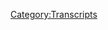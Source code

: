 {{DEFAULTSORT:
    #_TRANSCRIPT_0480:September 9-10, 2020
}}{{Transcript
    | title         = [[480: September 9-10, 2020]]
    | caption       = [https://knowledgefight.libsyn.com/480-september-9-10-2020 Listen to this episode on Libsyn]
    | episodeNumber = [[480: September 9-10, 2020|480]]
    | length        = 01:47:07
}}

{{MessageBox
    | header     = Warning: Bot Generated Content
    | text       = This transcript was automatically generated by transcription software and likely contains many mistakes and misattributions. Please check the audio for definitive quotes, attribution, and context.
    | image      = N3yvass4myg91.webp
    | imagewidth = 50px
    | id         = warning
}}

{{TranscriptBlock
    | name      = Unknown Speaker
    | timestamp = 00:00:00.000
    | text      = N-N-N-N-N-N-Knowledge Fight
}}

{{TranscriptBlock
    | name      = Unknown Speaker
    | timestamp = 00:00:12.960
    | text      = Damn and Jordan, I am sweating
}}

{{TranscriptBlock
    | name      = Unknown Speaker
    | timestamp = 00:00:18.039
    | text      = Knowledgefight.com, it's time to pray
}}

{{TranscriptBlock
    | name      = Unknown Speaker
    | timestamp = 00:00:21.440
    | text      = I have great respect for Knowledgefight
}}

{{TranscriptBlock
    | name      = Unknown Speaker
    | timestamp = 00:00:23.960
    | text      = Knowledgefight
}}

{{TranscriptBlock
    | name      = Unknown Speaker
    | timestamp = 00:00:25.199
    | text      = I'm sick of them posing as if they're the good guys
}}

{{TranscriptBlock
    | name      = Unknown Speaker
    | timestamp = 00:00:27.440
    | text      = Saying we are the bad guys
}}

{{TranscriptBlock
    | name      = Unknown Speaker
    | timestamp = 00:00:28.960
    | text      = Knowledgefight
}}

{{TranscriptBlock
    | name      = Unknown Speaker
    | timestamp = 00:00:30.039
    | text      = Damn and Jordan, Knowledgefight
}}

{{TranscriptBlock
    | name      = Unknown Speaker
    | timestamp = 00:00:32.200
    | text      = Riddler, Riddler, Riddler
}}

{{TranscriptBlock
    | name      = Unknown Speaker
    | timestamp = 00:00:35.000
    | text      = Need, I need money
}}

{{TranscriptBlock
    | name      = Unknown Speaker
    | timestamp = 00:00:36.439
    | text      = Riddler, Riddler, Riddler
}}

{{TranscriptBlock
    | name      = Unknown Speaker
    | timestamp = 00:00:39.359
    | text      = Andy and Chansis, Andy and Chansis
}}

{{TranscriptBlock
    | name      = Unknown Speaker
    | timestamp = 00:00:42.159
    | text      = Stop it, Andy and Chansis, Andy and Chansis
}}

{{TranscriptBlock
    | name      = Unknown Speaker
    | timestamp = 00:00:46.200
    | text      = It's time to pray
}}

{{TranscriptBlock
    | name      = Unknown Speaker
    | timestamp = 00:00:47.119
    | text      = Andy and Chansis, you're on the air, thanks for holding
}}

{{TranscriptBlock
    | name      = Unknown Speaker
    | timestamp = 00:00:49.439
    | text      = Hello Alex, I'm a first-time caller, I'm a huge fan
}}

{{TranscriptBlock
    | name      = Unknown Speaker
    | timestamp = 00:00:51.799
    | text      = I love your room
}}

{{TranscriptBlock
    | name      = Unknown Speaker
    | timestamp = 00:00:53.000
    | text      = Knowledgefight
}}

{{TranscriptBlock
    | name      = Unknown Speaker
    | timestamp = 00:00:54.679
    | text      = N-N-N-N-Knowledgefight.com
}}

{{TranscriptBlock
    | name      = Unknown Speaker
    | timestamp = 00:00:58.520
    | text      = I love you
}}

{{TranscriptBlock
    | name      = Unknown Speaker
    | timestamp = 00:00:59.560
    | text      = Hey everybody, welcome back to Knowledgefight.com
}}

{{TranscriptBlock
    | name      = Unknown Speaker
    | timestamp = 00:01:02.719
    | text      = Hey everybody, I tried to talk through the bullhorn
}}

{{TranscriptBlock
    | name      = Unknown Speaker
    | timestamp = 00:01:04.959
    | text      = Oh man, that bit almost fucking killed
}}

{{TranscriptBlock
    | name      = Unknown Speaker
    | timestamp = 00:01:07.799
    | text      = It almost worked
}}

{{TranscriptBlock
    | name      = Unknown Speaker
    | timestamp = 00:01:08.799
    | text      = Damn it!
}}

{{TranscriptBlock
    | name      = Unknown Speaker
    | timestamp = 00:01:09.120
    | text      = You really almost had it
}}

{{TranscriptBlock
    | name      = Unknown Speaker
    | timestamp = 00:01:10.439
    | text      = I bungled it
}}

{{TranscriptBlock
    | name      = Unknown Speaker
    | timestamp = 00:01:11.519
    | text      = You fucking bailed, you could have survived it if you'd have just kept it going
}}

{{TranscriptBlock
    | name      = Unknown Speaker
    | timestamp = 00:01:15.200
    | text      = Hey everybody, welcome back to Knowledgefight.com
}}

{{TranscriptBlock
    | name      = Unknown Speaker
    | timestamp = 00:01:17.560
    | text      = Uh, yeah, I'm Jordan
}}

{{TranscriptBlock
    | name      = Unknown Speaker
    | timestamp = 00:01:18.920
    | text      = Welcome, dude, like to sit around, drink novelty beverages and talk a little bit
}}

{{TranscriptBlock
    | name      = Unknown Speaker
    | timestamp = 00:01:23.319
    | text      = I just, uh, yeah
}}

{{TranscriptBlock
    | name      = Unknown Speaker
    | timestamp = 00:01:24.439
    | text      = It's tough
}}

{{TranscriptBlock
    | name      = Unknown Speaker
    | timestamp = 00:01:25.400
    | text      = It's tougher than you think
}}

{{TranscriptBlock
    | name      = Unknown Speaker
    | timestamp = 00:01:26.439
    | text      = It's hard to talk through a bit
}}

{{TranscriptBlock
    | name      = Unknown Speaker
    | timestamp = 00:01:27.519
    | text      = I think the problem is it's very small
}}

{{TranscriptBlock
    | name      = Unknown Speaker
    | timestamp = 00:01:30.040
    | text      = Yeah, I don't quite know where to put your mouth
}}

{{TranscriptBlock
    | name      = Unknown Speaker
    | timestamp = 00:01:33.319
    | text      = It's also hard to hear through the headphones
}}

{{TranscriptBlock
    | name      = Unknown Speaker
    | timestamp = 00:01:35.200
    | text      = Alright, bullhorn segment over
}}

{{TranscriptBlock
    | name      = Unknown Speaker
    | timestamp = 00:01:36.799
    | text      = This podcast where I like to sit around, drink novelty beverages and talk a little bit about Alex Jones
}}

{{TranscriptBlock
    | name      = Unknown Speaker
    | timestamp = 00:01:40.640
    | text      = Indeed it is, Dan
}}

{{TranscriptBlock
    | name      = Unknown Speaker
    | timestamp = 00:01:41.959
    | text      = And how good he is at using a tiny bullhorn apparently
}}

{{TranscriptBlock
    | name      = Unknown Speaker
    | timestamp = 00:01:44.480
    | text      = He's better than you
}}

{{TranscriptBlock
    | name      = Unknown Speaker
    | timestamp = 00:01:45.519
    | text      = We have just, in real time, proven his worth
}}

{{TranscriptBlock
    | name      = Unknown Speaker
    | timestamp = 00:01:48.439
    | text      = He's got a talent for bullhorns
}}

{{TranscriptBlock
    | name      = Unknown Speaker
    | timestamp = 00:01:50.799
    | text      = I hate that we set out
}}

{{TranscriptBlock
    | name      = Unknown Speaker
    | timestamp = 00:01:51.799
    | text      = No one's ever said no
}}

{{TranscriptBlock
    | name      = Unknown Speaker
    | timestamp = 00:01:53.040
    | text      = I hate that we set out to make fun of him and in the end
}}

{{TranscriptBlock
    | name      = Unknown Speaker
    | timestamp = 00:01:55.959
    | text      = All we have done is demonstrate his value and what he brings to the marketplace
}}

{{TranscriptBlock
    | name      = Unknown Speaker
    | timestamp = 00:02:00.239
    | text      = You know, it is interesting, it's a niche
}}

{{TranscriptBlock
    | name      = Unknown Speaker
    | timestamp = 00:02:03.439
    | text      = It is a niche
}}

{{TranscriptBlock
    | name      = Unknown Speaker
    | timestamp = 00:02:04.799
    | text      = Quite
}}

{{TranscriptBlock
    | name      = Unknown Speaker
    | timestamp = 00:02:05.400
    | text      = Not many people fill that niche of being master bullhorners
}}

{{TranscriptBlock
    | name      = Unknown Speaker
    | timestamp = 00:02:08.319
    | text      = Yeah, but
}}

{{TranscriptBlock
    | name      = Unknown Speaker
    | timestamp = 00:02:08.879
    | text      = You know?
}}

{{TranscriptBlock
    | name      = Unknown Speaker
    | timestamp = 00:02:09.360
    | text      = Yeah
}}

{{TranscriptBlock
    | name      = Unknown Speaker
    | timestamp = 00:02:10.039
    | text      = Hey, everybody's gotta go with me
}}

{{TranscriptBlock
    | name      = Unknown Speaker
    | timestamp = 00:02:11.159
    | text      = Gotta give it up to Alex when he's got a skill
}}

{{TranscriptBlock
    | name      = Unknown Speaker
    | timestamp = 00:02:14.479
    | text      = Yeah, absolutely
}}

{{TranscriptBlock
    | name      = Unknown Speaker
    | timestamp = 00:02:16.560
    | text      = Dan!
}}

{{TranscriptBlock
    | name      = Unknown Speaker
    | timestamp = 00:02:17.159
    | text      = Jordan
}}

{{TranscriptBlock
    | name      = Unknown Speaker
    | timestamp = 00:02:17.639
    | text      = Hi, uh, quick question for you
}}

{{TranscriptBlock
    | name      = Unknown Speaker
    | timestamp = 00:02:19.199
    | text      = Real loud that time
}}

{{TranscriptBlock
    | name      = Unknown Speaker
    | timestamp = 00:02:20.360
    | text      = Yeah, sorry about that
}}

{{TranscriptBlock
    | name      = Unknown Speaker
    | timestamp = 00:02:21.199
    | text      = Okay
}}

{{TranscriptBlock
    | name      = Unknown Speaker
    | timestamp = 00:02:21.520
    | text      = I was trying to talk through the bullhorn
}}

{{TranscriptBlock
    | name      = Unknown Speaker
    | timestamp = 00:02:23.000
    | text      = Okay
}}

{{TranscriptBlock
    | name      = Unknown Speaker
    | timestamp = 00:02:23.360
    | text      = I'm just loud
}}

{{TranscriptBlock
    | name      = Unknown Speaker
    | timestamp = 00:02:24.919
    | text      = What's your bright spot today?
}}

{{TranscriptBlock
    | name      = Unknown Speaker
    | timestamp = 00:02:25.879
    | text      = Well, um, Jordan, I mean, it's a lot of plant stuff in my life these days
}}

{{TranscriptBlock
    | name      = Unknown Speaker
    | timestamp = 00:02:30.360
    | text      = Yes, indeed
}}

{{TranscriptBlock
    | name      = Unknown Speaker
    | timestamp = 00:02:31.000
    | text      = Um, I would say that my plant-related bright spot, plant-watching segment here is that
}}

{{TranscriptBlock
    | name      = Unknown Speaker
    | timestamp = 00:02:39.319
    | text      = So I've got a number of things going in various stages of, like, pretty good progress
}}

{{TranscriptBlock
    | name      = Unknown Speaker
    | timestamp = 00:02:45.280
    | text      = Sure
}}

{{TranscriptBlock
    | name      = Unknown Speaker
    | timestamp = 00:02:45.879
    | text      = Broccoli, or not broccoli, the cucumbers
}}

{{TranscriptBlock
    | name      = Unknown Speaker
    | timestamp = 00:02:49.400
    | text      = Cucumbers are killing it
}}

{{TranscriptBlock
    | name      = Unknown Speaker
    | timestamp = 00:02:50.360
    | text      = And the pepperoncinis are, in particular
}}

{{TranscriptBlock
    | name      = Unknown Speaker
    | timestamp = 00:02:52.960
    | text      = Looking gorgeous
}}

{{TranscriptBlock
    | name      = Unknown Speaker
    | timestamp = 00:02:53.520
    | text      = Doing quite well
}}

{{TranscriptBlock
    | name      = Unknown Speaker
    | timestamp = 00:02:54.360
    | text      = Indeed
}}

{{TranscriptBlock
    | name      = Unknown Speaker
    | timestamp = 00:02:55.039
    | text      = But the thing that I'm really, really liking right now that I'm feeling just so great about
}}

{{TranscriptBlock
    | name      = Unknown Speaker
    | timestamp = 00:02:59.919
    | text      = Is the fact that I finally got some quinoa to grow
}}

{{TranscriptBlock
    | name      = Unknown Speaker
    | timestamp = 00:03:03.599
    | text      = Okay
}}

{{TranscriptBlock
    | name      = Unknown Speaker
    | timestamp = 00:03:04.719
    | text      = Into viable little plants
}}

{{TranscriptBlock
    | name      = Unknown Speaker
    | timestamp = 00:03:07.759
    | text      = I had killed at least three rounds of trying to grow seedlings of quinoa
}}

{{TranscriptBlock
    | name      = Unknown Speaker
    | timestamp = 00:03:14.159
    | text      = But I'm still not 100% sure what I did wrong with those other times
}}

{{TranscriptBlock
    | name      = Unknown Speaker
    | timestamp = 00:03:19.080
    | text      = But this time I've got three plants that are pretty well established up there
}}

{{TranscriptBlock
    | name      = Unknown Speaker
    | timestamp = 00:03:24.199
    | text      = It's not always about you, maybe the quinoa just didn't want to be here
}}

{{TranscriptBlock
    | name      = Unknown Speaker
    | timestamp = 00:03:27.039
    | text      = It could have been, it could have been
}}

{{TranscriptBlock
    | name      = Unknown Speaker
    | timestamp = 00:03:28.159
    | text      = It's a, you know, you gotta make everything about you all the time
}}

{{TranscriptBlock
    | name      = Unknown Speaker
    | timestamp = 00:03:31.759
    | text      = It doesn't have to be about you
}}

{{TranscriptBlock
    | name      = Unknown Speaker
    | timestamp = 00:03:33.080
    | text      = Well, I mean, sure, fine
}}

{{TranscriptBlock
    | name      = Unknown Speaker
    | timestamp = 00:03:35.080
    | text      = Maybe the seeds were predestined to not work out or something
}}

{{TranscriptBlock
    | name      = Unknown Speaker
    | timestamp = 00:03:40.240
    | text      = They had no interest, they had no interest in you
}}

{{TranscriptBlock
    | name      = Unknown Speaker
    | timestamp = 00:03:42.000
    | text      = Yeah, but it's a big relief, like, I thought I was just sort of, like, destined to keep doing it over and over again
}}

{{TranscriptBlock
    | name      = Unknown Speaker
    | timestamp = 00:03:47.240
    | text      = Keep going, ah, what am I doing wrong?
}}

{{TranscriptBlock
    | name      = Unknown Speaker
    | timestamp = 00:03:48.840
    | text      = And then this round, it's just, it's nice, it feels like progress
}}

{{TranscriptBlock
    | name      = Unknown Speaker
    | timestamp = 00:03:53.479
    | text      = Yeah, that's very nice, that's very nice
}}

{{TranscriptBlock
    | name      = Unknown Speaker
    | timestamp = 00:03:55.120
    | text      = How about you?
}}

{{TranscriptBlock
    | name      = Unknown Speaker
    | timestamp = 00:03:55.599
    | text      = Uh, I, uh, my bright spot was I had the opportunity to tell my partner about the St. Crispin's Day speech
}}

{{TranscriptBlock
    | name      = Unknown Speaker
    | timestamp = 00:04:05.120
    | text      = Oh?
}}

{{TranscriptBlock
    | name      = Unknown Speaker
    | timestamp = 00:04:05.479
    | text      = She had never heard it before, she didn't know anything about it
}}

{{TranscriptBlock
    | name      = Unknown Speaker
    | timestamp = 00:04:09.240
    | text      = So I was trying to get her inspired to go to work and make it through the day
}}

{{TranscriptBlock
    | name      = Unknown Speaker
    | timestamp = 00:04:14.039
    | text      = So I start going into the St. Crispin's Day speech and she's blown away
}}

{{TranscriptBlock
    | name      = Unknown Speaker
    | timestamp = 00:04:17.480
    | text      = And I'm like, listen, the St. Crispin's Day speech is the only speech that will make you run through a fucking brick wall
}}

{{TranscriptBlock
    | name      = Unknown Speaker
    | timestamp = 00:04:24.240
    | text      = Even though you don't understand a word of what's being said
}}

{{TranscriptBlock
    | name      = Unknown Speaker
    | timestamp = 00:04:26.839
    | text      = It's incredible
}}

{{TranscriptBlock
    | name      = Unknown Speaker
    | timestamp = 00:04:28.319
    | text      = It is the original fucking Clear Eyes, Full Hearts, Can't Lose of a fucking drama
}}

{{TranscriptBlock
    | name      = Unknown Speaker
    | timestamp = 00:04:34.600
    | text      = And I was playing, I played her the St. Lawrence Olivier bit and she lost her mind
}}

{{TranscriptBlock
    | name      = Unknown Speaker
    | timestamp = 00:04:38.800
    | text      = She was like, I don't even like this, but I wanna run through a brick wall
}}

{{TranscriptBlock
    | name      = Unknown Speaker
    | timestamp = 00:04:41.720
    | text      = That's how I feel about Dusty Rhodes, hard time promo
}}

{{TranscriptBlock
    | name      = Unknown Speaker
    | timestamp = 00:04:44.560
    | text      = See, now there you go, yeah, and that wouldn't exist if it weren't for the St. Crispin's Day speech, Dan
}}

{{TranscriptBlock
    | name      = Unknown Speaker
    | timestamp = 00:04:49.639
    | text      = I would say it's the other way around
}}

{{TranscriptBlock
    | name      = Unknown Speaker
    | timestamp = 00:04:52.439
    | text      = Time travel, Randy Cramer
}}

{{TranscriptBlock
    | name      = Unknown Speaker
    | timestamp = 00:04:54.720
    | text      = It also gave me a chance to talk about my favorite conspiracy theory
}}

{{TranscriptBlock
    | name      = Unknown Speaker
    | timestamp = 00:04:57.439
    | text      = Which is?
}}

{{TranscriptBlock
    | name      = Unknown Speaker
    | timestamp = 00:04:58.120
    | text      = We've been asked before, like, are there any conspiracy theories you believe or what's your favorite conspiracy theory?
}}

{{TranscriptBlock
    | name      = Unknown Speaker
    | timestamp = 00:05:03.240
    | text      = And I've always left this one out because I forget about it, but my favorite conspiracy theory is the Shakespeare is a woman conspiracy theory
}}

{{TranscriptBlock
    | name      = Unknown Speaker
    | timestamp = 00:05:09.959
    | text      = Sure
}}

{{TranscriptBlock
    | name      = Unknown Speaker
    | timestamp = 00:05:10.519
    | text      = He absolutely is not, it's a him, everybody knows it's 100% true, it's him
}}

{{TranscriptBlock
    | name      = Unknown Speaker
    | timestamp = 00:05:15.040
    | text      = But that's my favorite one to entertain, I'm like, how many people have to lie?
}}

{{TranscriptBlock
    | name      = Unknown Speaker
    | timestamp = 00:05:18.680
    | text      = And was she secretly a princess and she was writing like that and they couldn't put her name out?
}}

{{TranscriptBlock
    | name      = Unknown Speaker
    | timestamp = 00:05:23.800
    | text      = Amazing
}}

{{TranscriptBlock
    | name      = Unknown Speaker
    | timestamp = 00:05:24.639
    | text      = But what about the theory that Shakespeare was a bunch of different people?
}}

{{TranscriptBlock
    | name      = Unknown Speaker
    | timestamp = 00:05:28.279
    | text      = That one's also bullshit
}}

{{TranscriptBlock
    | name      = Unknown Speaker
    | timestamp = 00:05:29.879
    | text      = Are you sure?
}}

{{TranscriptBlock
    | name      = Unknown Speaker
    | timestamp = 00:05:30.439
    | text      = Yeah, Shakespeare's actually Shakespeare
}}

{{TranscriptBlock
    | name      = Unknown Speaker
    | timestamp = 00:05:32.360
    | text      = It wasn't Marlowe?
}}

{{TranscriptBlock
    | name      = Unknown Speaker
    | timestamp = 00:05:34.360
    | text      = No, it wasn't Christopher Marlowe, it wasn't What's His Dumb Fuck Francis Bacon, it wasn't none of these guys
}}

{{TranscriptBlock
    | name      = Unknown Speaker
    | timestamp = 00:05:41.439
    | text      = Was he a spy?
}}

{{TranscriptBlock
    | name      = Unknown Speaker
    | timestamp = 00:05:42.680
    | text      = Shakespeare was not a spy
}}

{{TranscriptBlock
    | name      = Unknown Speaker
    | timestamp = 00:05:43.920
    | text      = Okay, was he in love?
}}

{{TranscriptBlock
    | name      = Unknown Speaker
    | timestamp = 00:05:46.079
    | text      = He was in love, that's true
}}

{{TranscriptBlock
    | name      = Unknown Speaker
    | timestamp = 00:05:47.959
    | text      = Well, that is a fine conspiracy
}}

{{TranscriptBlock
    | name      = Unknown Speaker
    | timestamp = 00:05:50.319
    | text      = He had a very difficult marriage though, so
}}

{{TranscriptBlock
    | name      = Unknown Speaker
    | timestamp = 00:05:52.000
    | text      = Oh, is that right?
}}

{{TranscriptBlock
    | name      = Unknown Speaker
    | timestamp = 00:05:53.160
    | text      = That is true, a difficult dog
}}

{{TranscriptBlock
    | name      = Unknown Speaker
    | timestamp = 00:05:55.040
    | text      = I thought that historical Shakespeare was a much more open question, but then again, I will grant, I have never looked into it
}}

{{TranscriptBlock
    | name      = Unknown Speaker
    | timestamp = 00:06:01.800
    | text      = Maybe one of the most studied individuals in the history of all of literature
}}

{{TranscriptBlock
    | name      = Unknown Speaker
    | timestamp = 00:06:07.439
    | text      = And you think people would just let that be an open question?
}}

{{TranscriptBlock
    | name      = Unknown Speaker
    | timestamp = 00:06:10.360
    | text      = I thought that there just wasn't a lot of primary sourcing on it
}}

{{TranscriptBlock
    | name      = Unknown Speaker
    | timestamp = 00:06:12.959
    | text      = Oh, tons!
}}

{{TranscriptBlock
    | name      = Unknown Speaker
    | timestamp = 00:06:14.600
    | text      = Alright, well, this goes to show like how you can just sort of have a vague notion of something if you don't look into it
}}

{{TranscriptBlock
    | name      = Unknown Speaker
    | timestamp = 00:06:22.519
    | text      = You're just like, that sounds probably true
}}

{{TranscriptBlock
    | name      = Unknown Speaker
    | timestamp = 00:06:24.920
    | text      = So speaking of conspiracies, we were a little bit of assholes on this one
}}

{{TranscriptBlock
    | name      = Unknown Speaker
    | timestamp = 00:06:29.040
    | text      = We forgot to mention and thank the cults, cryptids, and conspiracies podcast
}}

{{TranscriptBlock
    | name      = Unknown Speaker
    | timestamp = 00:06:34.680
    | text      = Oh shit, we did!
}}

{{TranscriptBlock
    | name      = Unknown Speaker
    | timestamp = 00:06:35.680
    | text      = For having us on as a guest
}}

{{TranscriptBlock
    | name      = Unknown Speaker
    | timestamp = 00:06:37.240
    | text      = Last week we were on their podcast
}}

{{TranscriptBlock
    | name      = Unknown Speaker
    | timestamp = 00:06:41.399
    | text      = It was a wonderful time, they were delightful
}}

{{TranscriptBlock
    | name      = Unknown Speaker
    | timestamp = 00:06:43.279
    | text      = Yeah, I want to thank Chelsea and Christina for having us on there, it was a lot of fun to talk to them about Alex
}}

{{TranscriptBlock
    | name      = Unknown Speaker
    | timestamp = 00:06:47.720
    | text      = And I, as always, feel very self-conscious that I just rambled about various Alex-related nonsense
}}

{{TranscriptBlock
    | name      = Unknown Speaker
    | timestamp = 00:06:54.959
    | text      = See, I never feel self-conscious because I am who I am, and I scream and annoy people, that's it, that's what I got
}}

{{TranscriptBlock
    | name      = Unknown Speaker
    | timestamp = 00:07:00.639
    | text      = So if y'all want to enjoy that, check them out, you can find them at At C3 Podcast
}}

{{TranscriptBlock
    | name      = Unknown Speaker
    | timestamp = 00:07:05.759
    | text      = And that takes you to the links, all you need to find them
}}

{{TranscriptBlock
    | name      = Unknown Speaker
    | timestamp = 00:07:08.839
    | text      = So thanks again for having us on
}}

{{TranscriptBlock
    | name      = Unknown Speaker
    | timestamp = 00:07:10.560
    | text      = Yes, thank you very much
}}

{{TranscriptBlock
    | name      = Unknown Speaker
    | timestamp = 00:07:12.160
    | text      = We enjoyed it immensely
}}

{{TranscriptBlock
    | name      = Unknown Speaker
    | timestamp = 00:07:12.959
    | text      = Yeah, for sure
}}

{{TranscriptBlock
    | name      = Unknown Speaker
    | timestamp = 00:07:14.439
    | text      = And we're bad at any kind of engagement on social media or knowing when things happen
}}

{{TranscriptBlock
    | name      = Unknown Speaker
    | timestamp = 00:07:19.480
    | text      = Definitely not, nope, the message is unanswered
}}

{{TranscriptBlock
    | name      = Unknown Speaker
    | timestamp = 00:07:22.199
    | text      = Self-promoting, promoting
}}

{{TranscriptBlock
    | name      = Unknown Speaker
    | timestamp = 00:07:23.800
    | text      = Oh God
}}

{{TranscriptBlock
    | name      = Unknown Speaker
    | timestamp = 00:07:24.959
    | text      = We never share links about our own show
}}

{{TranscriptBlock
    | name      = Unknown Speaker
    | timestamp = 00:07:27.160
    | text      = I'm the worst
}}

{{TranscriptBlock
    | name      = Unknown Speaker
    | timestamp = 00:07:27.839
    | text      = We're bad at this
}}

{{TranscriptBlock
    | name      = Unknown Speaker
    | timestamp = 00:07:28.600
    | text      = So Jordan, today we've got an interesting episode to go over
}}

{{TranscriptBlock
    | name      = Unknown Speaker
    | timestamp = 00:07:30.839
    | text      = We're going to be talking about the period of September 9th and 10th, 2020
}}

{{TranscriptBlock
    | name      = Unknown Speaker
    | timestamp = 00:07:34.240
    | text      = I'm Dan, this is 2020
}}

{{TranscriptBlock
    | name      = Unknown Speaker
    | timestamp = 00:07:35.399
    | text      = Oh, goddammit
}}

{{TranscriptBlock
    | name      = Unknown Speaker
    | timestamp = 00:07:36.120
    | text      = I had sort of planned to do a little bit of a more longer scale or like the beginning of the week
}}

{{TranscriptBlock
    | name      = Unknown Speaker
    | timestamp = 00:07:44.439
    | text      = But everything just kept happening, and like Bob Woodward came out of the woodwork
}}

{{TranscriptBlock
    | name      = Unknown Speaker
    | timestamp = 00:07:50.319
    | text      = We both put our fingers up
}}

{{TranscriptBlock
    | name      = Unknown Speaker
    | timestamp = 00:07:54.920
    | text      = Pointing at each other to see who's going to break first
}}

{{TranscriptBlock
    | name      = Unknown Speaker
    | timestamp = 00:07:57.879
    | text      = Is he you or me?
}}

{{TranscriptBlock
    | name      = Unknown Speaker
    | timestamp = 00:07:58.759
    | text      = Who's going to do it?
}}

{{TranscriptBlock
    | name      = Unknown Speaker
    | timestamp = 00:07:59.519
    | text      = Who's going to attack?
}}

{{TranscriptBlock
    | name      = Unknown Speaker
    | timestamp = 00:08:00.399
    | text      = Who's going to go wrong?
}}

{{TranscriptBlock
    | name      = Unknown Speaker
    | timestamp = 00:08:01.319
    | text      = Yeah
}}

{{TranscriptBlock
    | name      = Unknown Speaker
    | timestamp = 00:08:02.560
    | text      = You know, it's just too much
}}

{{TranscriptBlock
    | name      = Unknown Speaker
    | timestamp = 00:08:06.000
    | text      = I was like, okay, we got to look as close to present as possible
}}

{{TranscriptBlock
    | name      = Unknown Speaker
    | timestamp = 00:08:09.360
    | text      = It's got to be focused
}}

{{TranscriptBlock
    | name      = Unknown Speaker
    | timestamp = 00:08:10.079
    | text      = Yeah, yeah, so we're going to take a look at this and see how Alex is dealing with the fires on the West Coast
}}

{{TranscriptBlock
    | name      = Unknown Speaker
    | timestamp = 00:08:16.319
    | text      = Sure
}}

{{TranscriptBlock
    | name      = Unknown Speaker
    | timestamp = 00:08:16.839
    | text      = We're going to learn about Trump's tapes coming out
}}

{{TranscriptBlock
    | name      = Unknown Speaker
    | timestamp = 00:08:22.480
    | text      = P-Tape
}}

{{TranscriptBlock
    | name      = Unknown Speaker
    | timestamp = 00:08:23.560
    | text      = Not the P-Tape
}}

{{TranscriptBlock
    | name      = Unknown Speaker
    | timestamp = 00:08:25.519
    | text      = So yeah, we'll get down to business on that
}}

{{TranscriptBlock
    | name      = Unknown Speaker
    | timestamp = 00:08:27.519
    | text      = But before we do, we've got to take a moment to say thank you to some folks who have signed up and are supporting the show
}}

{{TranscriptBlock
    | name      = Unknown Speaker
    | timestamp = 00:08:31.480
    | text      = So first, Benjamin B. Thank you so much, you're now a policy wonk
}}

{{TranscriptBlock
    | name      = Unknown Speaker
    | timestamp = 00:08:34.559
    | text      = I'm a policy wonk
}}

{{TranscriptBlock
    | name      = Unknown Speaker
    | timestamp = 00:08:35.679
    | text      = Thank you very much, Benjamin
}}

{{TranscriptBlock
    | name      = Unknown Speaker
    | timestamp = 00:08:37.039
    | text      = Thank you
}}

{{TranscriptBlock
    | name      = Unknown Speaker
    | timestamp = 00:08:37.399
    | text      = Next, Alex T. Thank you so much, you're now a policy wonk
}}

{{TranscriptBlock
    | name      = Unknown Speaker
    | timestamp = 00:08:40.000
    | text      = I'm a policy wonk
}}

{{TranscriptBlock
    | name      = Unknown Speaker
    | timestamp = 00:08:41.080
    | text      = Thank you, Alex
}}

{{TranscriptBlock
    | name      = Unknown Speaker
    | timestamp = 00:08:41.879
    | text      = Thank you
}}

{{TranscriptBlock
    | name      = Unknown Speaker
    | timestamp = 00:08:42.279
    | text      = Next, Mel M. Thank you so much, you're now a policy wonk
}}

{{TranscriptBlock
    | name      = Unknown Speaker
    | timestamp = 00:08:45.360
    | text      = I'm a policy wonk
}}

{{TranscriptBlock
    | name      = Unknown Speaker
    | timestamp = 00:08:46.519
    | text      = Thank you very much, Mel
}}

{{TranscriptBlock
    | name      = Unknown Speaker
    | timestamp = 00:08:47.600
    | text      = Thank you
}}

{{TranscriptBlock
    | name      = Unknown Speaker
    | timestamp = 00:08:48.000
    | text      = Next, Rory K. Thank you so much, you're now a policy wonk
}}

{{TranscriptBlock
    | name      = Unknown Speaker
    | timestamp = 00:08:50.679
    | text      = I'm a policy wonk
}}

{{TranscriptBlock
    | name      = Unknown Speaker
    | timestamp = 00:08:51.960
    | text      = Thank you very much, Rory
}}

{{TranscriptBlock
    | name      = Unknown Speaker
    | timestamp = 00:08:53.080
    | text      = Thank you
}}

{{TranscriptBlock
    | name      = Unknown Speaker
    | timestamp = 00:08:53.639
    | text      = Next, Sheryl. Thank you so much, you're now a policy wonk
}}

{{TranscriptBlock
    | name      = Unknown Speaker
    | timestamp = 00:08:56.120
    | text      = I'm a policy wonk
}}

{{TranscriptBlock
    | name      = Unknown Speaker
    | timestamp = 00:08:57.200
    | text      = Thank you, Sheryl
}}

{{TranscriptBlock
    | name      = Unknown Speaker
    | timestamp = 00:08:57.960
    | text      = Thank you
}}

{{TranscriptBlock
    | name      = Unknown Speaker
    | timestamp = 00:08:58.480
    | text      = Next, some guy. All one word
}}

{{TranscriptBlock
    | name      = Unknown Speaker
    | timestamp = 00:09:00.320
    | text      = Thank you so much, you're now a policy wonk
}}

{{TranscriptBlock
    | name      = Unknown Speaker
    | timestamp = 00:09:02.039
    | text      = I'm a policy wonk
}}

{{TranscriptBlock
    | name      = Unknown Speaker
    | timestamp = 00:09:03.200
    | text      = What if it's some a gee
}}

{{TranscriptBlock
    | name      = Unknown Speaker
    | timestamp = 00:09:05.240
    | text      = Oh, it could be, yeah
}}

{{TranscriptBlock
    | name      = Unknown Speaker
    | timestamp = 00:09:06.320
    | text      = Yeah, thank you very much some a gee
}}

{{TranscriptBlock
    | name      = Unknown Speaker
    | timestamp = 00:09:08.039
    | text      = I didn't take that into consideration. I apologize
}}

{{TranscriptBlock
    | name      = Unknown Speaker
    | timestamp = 00:09:09.759
    | text      = Next, Atticus M. Thank you so much, you're now a policy wonk
}}

{{TranscriptBlock
    | name      = Unknown Speaker
    | timestamp = 00:09:13.120
    | text      = I'm a policy wonk
}}

{{TranscriptBlock
    | name      = Unknown Speaker
    | timestamp = 00:09:14.320
    | text      = Thanks, Atticus
}}

{{TranscriptBlock
    | name      = Unknown Speaker
    | timestamp = 00:09:15.259
    | text      = Thank you
}}

{{TranscriptBlock
    | name      = Unknown Speaker
    | timestamp = 00:09:15.840
    | text      = And finally, I'd like to say thank you to somebody who donated on Elevated Level, we
}}

{{TranscriptBlock
    | name      = Unknown Speaker
    | timestamp = 00:09:19.000
    | text      = appreciate that very much.
}}

{{TranscriptBlock
    | name      = Unknown Speaker
    | timestamp = 00:09:20.000
    | text      = So Nate K, thank you so much, you are now a technocrat.
}}

{{TranscriptBlock
    | name      = Unknown Speaker
    | timestamp = 00:09:22.639
    | text      = I'm a policy wonk.
}}

{{TranscriptBlock
    | name      = Unknown Speaker
    | timestamp = 00:09:23.639
    | text      = Crikey, mate, that's fantastic.
}}

{{TranscriptBlock
    | name      = Unknown Speaker
    | timestamp = 00:09:24.639
    | text      = Have yourself a brew.
}}

{{TranscriptBlock
    | name      = Unknown Speaker
    | timestamp = 00:09:25.639
    | text      = How's your 401k doing, bro?
}}

{{TranscriptBlock
    | name      = Unknown Speaker
    | timestamp = 00:09:26.639
    | text      = All right, we gotta go full tilt boogie on this, Watson, all right?
}}

{{TranscriptBlock
    | name      = Unknown Speaker
    | timestamp = 00:09:31.039
    | text      = Let's just get down to business.
}}

{{TranscriptBlock
    | name      = Unknown Speaker
    | timestamp = 00:09:32.519
    | text      = We ain't making that money off that heroin.
}}

{{TranscriptBlock
    | name      = Unknown Speaker
    | timestamp = 00:09:34.600
    | text      = Why you pimps so good?
}}

{{TranscriptBlock
    | name      = Unknown Speaker
    | timestamp = 00:09:36.519
    | text      = My neck is freakishly large.
}}

{{TranscriptBlock
    | name      = Unknown Speaker
    | timestamp = 00:09:38.159
    | text      = I declare info war on you.
}}

{{TranscriptBlock
    | name      = Unknown Speaker
    | timestamp = 00:09:41.000
    | text      = Thank you so much, Nate.
}}

{{TranscriptBlock
    | name      = Unknown Speaker
    | timestamp = 00:09:42.000
    | text      = Yes.
}}

{{TranscriptBlock
    | name      = Unknown Speaker
    | timestamp = 00:09:43.000
    | text      = If you're out there listening and thinking, hey, I enjoy this show, I'd like to support
}}

{{TranscriptBlock
    | name      = Unknown Speaker
    | timestamp = 00:09:45.200
    | text      = these gents, you can do that by going to our website, knowledgefight.com, clicking the button
}}

{{TranscriptBlock
    | name      = Unknown Speaker
    | timestamp = 00:09:48.039
    | text      = that says support the show, or...
}}

{{TranscriptBlock
    | name      = Unknown Speaker
    | timestamp = 00:09:50.000
    | text      = Indeed you can.
}}

{{TranscriptBlock
    | name      = Unknown Speaker
    | timestamp = 00:09:51.000
    | text      = Or you could spend years working on a relative play, think about who's involved there, think
}}

{{TranscriptBlock
    | name      = Unknown Speaker
    | timestamp = 00:09:59.039
    | text      = about all the characters necessary, take all of that creative energy, turn it into generosity,
}}

{{TranscriptBlock
    | name      = Unknown Speaker
    | timestamp = 00:10:05.059
    | text      = give it to the world, or more specifically, a local bear fund or charity, Dan.
}}

{{TranscriptBlock
    | name      = Unknown Speaker
    | timestamp = 00:10:10.159
    | text      = That's what I would call it.
}}

{{TranscriptBlock
    | name      = Unknown Speaker
    | timestamp = 00:10:11.159
    | text      = A bear fund.
}}

{{TranscriptBlock
    | name      = Unknown Speaker
    | timestamp = 00:10:12.159
    | text      = Bear fund.
}}

{{TranscriptBlock
    | name      = Unknown Speaker
    | timestamp = 00:10:13.159
    | text      = God damn it!
}}

{{TranscriptBlock
    | name      = Unknown Speaker
    | timestamp = 00:10:14.159
    | text      = This is what happens when we coordinate.
}}

{{TranscriptBlock
    | name      = Unknown Speaker
    | timestamp = 00:10:15.159
    | text      = Bear fund.
}}

{{TranscriptBlock
    | name      = Unknown Speaker
    | timestamp = 00:10:16.159
    | text      = Bear fund.
}}

{{TranscriptBlock
    | name      = Unknown Speaker
    | timestamp = 00:10:17.159
    | text      = I would like a bear fund.
}}

{{TranscriptBlock
    | name      = Unknown Speaker
    | timestamp = 00:10:18.159
    | text      = Okay.
}}

{{TranscriptBlock
    | name      = Unknown Speaker
    | timestamp = 00:10:19.159
    | text      = So, Jordan, we're going to start things off here on the 9th, and it's interesting, Alex
}}

{{TranscriptBlock
    | name      = Unknown Speaker
    | timestamp = 00:10:26.320
    | text      = is talking about red state, blue state issues, and he reveals what he means when he says
}}

{{TranscriptBlock
    | name      = Unknown Speaker
    | timestamp = 00:10:32.559
    | text      = red states.
}}

{{TranscriptBlock
    | name      = Unknown Speaker
    | timestamp = 00:10:33.559
    | text      = Okay.
}}

{{TranscriptBlock
    | name      = Unknown Speaker
    | timestamp = 00:10:34.559
    | text      = And what he means when he says blue states.
}}

{{TranscriptBlock
    | name      = Unknown Speaker
    | timestamp = 00:10:35.559
    | text      = It's very interesting.
}}

{{TranscriptBlock
    | name      = Unknown Speaker
    | timestamp = 00:10:36.559
    | text      = It's not Democrat and Republican, or kind of is, but also means something else entirely.
}}

{{TranscriptBlock
    | name      = Unknown Speaker
    | timestamp = 00:10:40.080
    | text      = It's been rolled out in blue cities and blue states, and I use that term nationwide and
}}

{{TranscriptBlock
    | name      = Unknown Speaker
    | timestamp = 00:10:44.840
    | text      = worldwide now, because they don't call it red, blue, whether you're pro-human, you're
}}

{{TranscriptBlock
    | name      = Unknown Speaker
    | timestamp = 00:10:48.440
    | text      = red, you're anti-human, you're blue, I guess blue blood globalists, gamelan, whatever you
}}

{{TranscriptBlock
    | name      = Unknown Speaker
    | timestamp = 00:10:54.679
    | text      = want to call it.
}}

{{TranscriptBlock
    | name      = Unknown Speaker
    | timestamp = 00:10:55.679
    | text      = So Alex has taken the red and blue of the Democrat and Republican and used it to extend
}}

{{TranscriptBlock
    | name      = Unknown Speaker
    | timestamp = 00:11:00.500
    | text      = to-
}}

{{TranscriptBlock
    | name      = Unknown Speaker
    | timestamp = 00:11:01.500
    | text      = Worldwide.
}}

{{TranscriptBlock
    | name      = Unknown Speaker
    | timestamp = 00:11:02.500
    | text      = Yes.
}}

{{TranscriptBlock
    | name      = Unknown Speaker
    | timestamp = 00:11:03.500
    | text      = Pro-human is red.
}}

{{TranscriptBlock
    | name      = Unknown Speaker
    | timestamp = 00:11:04.500
    | text      = All right.
}}

{{TranscriptBlock
    | name      = Unknown Speaker
    | timestamp = 00:11:05.500
    | text      = Anti-human blue blood is blue.
}}

{{TranscriptBlock
    | name      = Unknown Speaker
    | timestamp = 00:11:07.960
    | text      = Okay.
}}

{{TranscriptBlock
    | name      = Unknown Speaker
    | timestamp = 00:11:08.960
    | text      = Are there regions within other, like how about Chile?
}}

{{TranscriptBlock
    | name      = Unknown Speaker
    | timestamp = 00:11:11.840
    | text      = Is all of Chile like a blue state?
}}

{{TranscriptBlock
    | name      = Unknown Speaker
    | timestamp = 00:11:15.039
    | text      = I don't know.
}}

{{TranscriptBlock
    | name      = Unknown Speaker
    | timestamp = 00:11:16.480
    | text      = Red state?
}}

{{TranscriptBlock
    | name      = Unknown Speaker
    | timestamp = 00:11:17.480
    | text      = Are there smaller, does he think every country has states?
}}

{{TranscriptBlock
    | name      = Unknown Speaker
    | timestamp = 00:11:19.840
    | text      = I don't think Alex could really break down state by state or nation by nation.
}}

{{TranscriptBlock
    | name      = Unknown Speaker
    | timestamp = 00:11:25.440
    | text      = Sure.
}}

{{TranscriptBlock
    | name      = Unknown Speaker
    | timestamp = 00:11:26.440
    | text      = He could tell you that Brazil is red.
}}

{{TranscriptBlock
    | name      = Unknown Speaker
    | timestamp = 00:11:28.600
    | text      = Well.
}}

{{TranscriptBlock
    | name      = Unknown Speaker
    | timestamp = 00:11:29.600
    | text      = He could tell you that much.
}}

{{TranscriptBlock
    | name      = Unknown Speaker
    | timestamp = 00:11:31.120
    | text      = I think Brazil is purple right now.
}}

{{TranscriptBlock
    | name      = Unknown Speaker
    | timestamp = 00:11:33.159
    | text      = Yeah, it's strange, because those terms already mean something.
}}

{{TranscriptBlock
    | name      = Unknown Speaker
    | timestamp = 00:11:37.000
    | text      = He's just-
}}

{{TranscriptBlock
    | name      = Unknown Speaker
    | timestamp = 00:11:38.279
    | text      = I would like him to have like that wacko video from the Animaniacs where he's singing the
}}

{{TranscriptBlock
    | name      = Unknown Speaker
    | timestamp = 00:11:45.559
    | text      = country song.
}}

{{TranscriptBlock
    | name      = Unknown Speaker
    | timestamp = 00:11:46.559
    | text      = I would like Alex right next to that juxtaposed with just red, blue, red, blue.
}}

{{TranscriptBlock
    | name      = Unknown Speaker
    | timestamp = 00:11:54.000
    | text      = Everyone hates humans.
}}

{{TranscriptBlock
    | name      = Unknown Speaker
    | timestamp = 00:11:55.000
    | text      = So he's talking there about rolling out of all this stuff.
}}

{{TranscriptBlock
    | name      = Unknown Speaker
    | timestamp = 00:11:58.919
    | text      = Of course, it's about COVID-19 and the public health measures, which are actually secretly
}}

{{TranscriptBlock
    | name      = Unknown Speaker
    | timestamp = 00:12:03.279
    | text      = about taking over the world.
}}

{{TranscriptBlock
    | name      = Unknown Speaker
    | timestamp = 00:12:04.799
    | text      = Sure.
}}

{{TranscriptBlock
    | name      = Unknown Speaker
    | timestamp = 00:12:05.799
    | text      = And it turns out that like, hey, man, we responded one way and some other countries did something
}}

{{TranscriptBlock
    | name      = Unknown Speaker
    | timestamp = 00:12:10.279
    | text      = different.
}}

{{TranscriptBlock
    | name      = Unknown Speaker
    | timestamp = 00:12:11.279
    | text      = And this is just nonsense.
}}

{{TranscriptBlock
    | name      = Unknown Speaker
    | timestamp = 00:12:12.759
    | text      = Meanwhile, in Sweden, they did absolutely nothing.
}}

{{TranscriptBlock
    | name      = Unknown Speaker
    | timestamp = 00:12:15.639
    | text      = And now they're saying, actually, COVID didn't exist, and we have record low deaths from
}}

{{TranscriptBlock
    | name      = Unknown Speaker
    | timestamp = 00:12:19.399
    | text      = pneumonia.
}}

{{TranscriptBlock
    | name      = Unknown Speaker
    | timestamp = 00:12:20.399
    | text      = It just doesn't exist, basically.
}}

{{TranscriptBlock
    | name      = Unknown Speaker
    | timestamp = 00:12:22.639
    | text      = That smug tone right there, it doesn't exist, basically.
}}

{{TranscriptBlock
    | name      = Unknown Speaker
    | timestamp = 00:12:25.879
    | text      = Sure.
}}

{{TranscriptBlock
    | name      = Unknown Speaker
    | timestamp = 00:12:26.879
    | text      = I can't even do an impression of it, but that tone there, that condescending fuck tone.
}}

{{TranscriptBlock
    | name      = Unknown Speaker
    | timestamp = 00:12:31.440
    | text      = Yeah.
}}

{{TranscriptBlock
    | name      = Unknown Speaker
    | timestamp = 00:12:32.440
    | text      = Hate that so much.
}}

{{TranscriptBlock
    | name      = Unknown Speaker
    | timestamp = 00:12:33.440
    | text      = Basically.
}}

{{TranscriptBlock
    | name      = Unknown Speaker
    | timestamp = 00:12:34.440
    | text      = Basically.
}}

{{TranscriptBlock
    | name      = Unknown Speaker
    | timestamp = 00:12:35.440
    | text      = Yeah.
}}

{{TranscriptBlock
    | name      = Unknown Speaker
    | timestamp = 00:12:36.440
    | text      = To me, me.
}}

{{TranscriptBlock
    | name      = Unknown Speaker
    | timestamp = 00:12:37.440
    | text      = Basically, it's all bullshit.
}}

{{TranscriptBlock
    | name      = Unknown Speaker
    | timestamp = 00:12:38.440
    | text      = Yeah.
}}

{{TranscriptBlock
    | name      = Unknown Speaker
    | timestamp = 00:12:39.440
    | text      = It's...
}}

{{TranscriptBlock
    | name      = Unknown Speaker
    | timestamp = 00:12:40.440
    | text      = Yeah, that's very annoying.
}}

{{TranscriptBlock
    | name      = Unknown Speaker
    | timestamp = 00:12:41.440
    | text      = Undeserved.
}}

{{TranscriptBlock
    | name      = Unknown Speaker
    | timestamp = 00:12:42.440
    | text      = Especially for somebody who is 100% wrong.
}}

{{TranscriptBlock
    | name      = Unknown Speaker
    | timestamp = 00:12:43.440
    | text      = Yeah.
}}

{{TranscriptBlock
    | name      = Unknown Speaker
    | timestamp = 00:12:44.440
    | text      = To be treated so condescendingly.
}}

{{TranscriptBlock
    | name      = Unknown Speaker
    | timestamp = 00:12:45.440
    | text      = Yeah.
}}

{{TranscriptBlock
    | name      = Unknown Speaker
    | timestamp = 00:12:46.440
    | text      = Like, oh, basically, there's no germ theory.
}}

{{TranscriptBlock
    | name      = Unknown Speaker
    | timestamp = 00:12:47.919
    | text      = Yeah.
}}

{{TranscriptBlock
    | name      = Unknown Speaker
    | timestamp = 00:12:48.919
    | text      = Idiot.
}}

{{TranscriptBlock
    | name      = Unknown Speaker
    | timestamp = 00:12:49.919
    | text      = So this is a common right wing media lie, saying that Sweden didn't do anything to mitigate
}}

{{TranscriptBlock
    | name      = Unknown Speaker
    | timestamp = 00:12:53.039
    | text      = damage done by the coronavirus and they got along just fine.
}}

{{TranscriptBlock
    | name      = Unknown Speaker
    | timestamp = 00:12:56.919
    | text      = It's essentially an argument against our public health measures using an imaginary version
}}

{{TranscriptBlock
    | name      = Unknown Speaker
    | timestamp = 00:13:00.799
    | text      = of what a completely different country did as support.
}}

{{TranscriptBlock
    | name      = Unknown Speaker
    | timestamp = 00:13:04.039
    | text      = The first important point is that Sweden did not do nothing.
}}

{{TranscriptBlock
    | name      = Unknown Speaker
    | timestamp = 00:13:07.399
    | text      = For instance, they banned gatherings of more than 50 people, they put restrictions on visits
}}

{{TranscriptBlock
    | name      = Unknown Speaker
    | timestamp = 00:13:11.559
    | text      = to care homes, and they restricted bar service at restaurants.
}}

{{TranscriptBlock
    | name      = Unknown Speaker
    | timestamp = 00:13:15.120
    | text      = But many have said that this approach was not nearly enough, and some of the stats really
}}

{{TranscriptBlock
    | name      = Unknown Speaker
    | timestamp = 00:13:18.960
    | text      = bear that out.
}}

{{TranscriptBlock
    | name      = Unknown Speaker
    | timestamp = 00:13:19.960
    | text      = A July article on the BBC points out that over 5,500 people had died from COVID-19 in
}}

{{TranscriptBlock
    | name      = Unknown Speaker
    | timestamp = 00:13:25.600
    | text      = Sweden, which gave it, quote, one of the highest death rates relative to population size in
}}

{{TranscriptBlock
    | name      = Unknown Speaker
    | timestamp = 00:13:30.480
    | text      = Europe.
}}

{{TranscriptBlock
    | name      = Unknown Speaker
    | timestamp = 00:13:31.480
    | text      = The CBS News article from July points out that the death rate in Sweden is 30% higher
}}

{{TranscriptBlock
    | name      = Unknown Speaker
    | timestamp = 00:13:35.919
    | text      = than in the United States when the data is adjusted for population size.
}}

{{TranscriptBlock
    | name      = Unknown Speaker
    | timestamp = 00:13:39.600
    | text      = See, they didn't do anything and it worked out fine.
}}

{{TranscriptBlock
    | name      = Unknown Speaker
    | timestamp = 00:13:42.600
    | text      = The strategy that Sweden used would be wrong to call a total success, given that tons of
}}

{{TranscriptBlock
    | name      = Unknown Speaker
    | timestamp = 00:13:47.440
    | text      = people died, and there's no evidence that the ultimate goal has been achieved.
}}

{{TranscriptBlock
    | name      = Unknown Speaker
    | timestamp = 00:13:51.600
    | text      = The presumptive goals were to reach herd immunity, which has not been done, and to protect the
}}

{{TranscriptBlock
    | name      = Unknown Speaker
    | timestamp = 00:13:55.879
    | text      = economy, which also has not necessarily happened as one might have designed it to.
}}

{{TranscriptBlock
    | name      = Unknown Speaker
    | timestamp = 00:14:01.440
    | text      = And it's crazy how bad ideas that go against the ideas of people who have studied this
}}

{{TranscriptBlock
    | name      = Unknown Speaker
    | timestamp = 00:14:05.600
    | text      = their entire lives don't work out.
}}

{{TranscriptBlock
    | name      = Unknown Speaker
    | timestamp = 00:14:08.399
    | text      = It's like it happens every time, Dan.
}}

{{TranscriptBlock
    | name      = Unknown Speaker
    | timestamp = 00:14:10.799
    | text      = Yeah, but one factor that's made the situation there in Sweden not nearly as bad as it could
}}

{{TranscriptBlock
    | name      = Unknown Speaker
    | timestamp = 00:14:14.720
    | text      = be is that the population, by and large, is willing to voluntarily accept protective measures.
}}

{{TranscriptBlock
    | name      = Unknown Speaker
    | timestamp = 00:14:20.120
    | text      = Yeah, yeah, yeah.
}}

{{TranscriptBlock
    | name      = Unknown Speaker
    | timestamp = 00:14:21.120
    | text      = So if individuals there had acted like Alex and his anti-mask weirdo friend, there's a
}}

{{TranscriptBlock
    | name      = Unknown Speaker
    | timestamp = 00:14:25.960
    | text      = pretty good chance that could be a complete nightmare in the making.
}}

{{TranscriptBlock
    | name      = Unknown Speaker
    | timestamp = 00:14:28.519
    | text      = He stormed the State House with guns being like, no, we'll never wear masks!
}}

{{TranscriptBlock
    | name      = Unknown Speaker
    | timestamp = 00:14:33.200
    | text      = That didn't happen in Sweden, I assume, right?
}}

{{TranscriptBlock
    | name      = Unknown Speaker
    | timestamp = 00:14:36.360
    | text      = No.
}}

{{TranscriptBlock
    | name      = Unknown Speaker
    | timestamp = 00:14:37.360
    | text      = Are they a blue state or a red state?
}}

{{TranscriptBlock
    | name      = Unknown Speaker
    | timestamp = 00:14:39.399
    | text      = Probably blue.
}}

{{TranscriptBlock
    | name      = Unknown Speaker
    | timestamp = 00:14:40.399
    | text      = Okay.
}}

{{TranscriptBlock
    | name      = Unknown Speaker
    | timestamp = 00:14:41.399
    | text      = According to Alex.
}}

{{TranscriptBlock
    | name      = Unknown Speaker
    | timestamp = 00:14:42.399
    | text      = Okay.
}}

{{TranscriptBlock
    | name      = Unknown Speaker
    | timestamp = 00:14:43.399
    | text      = So yeah, he has this notion that Sweden did nothing and it's all just, what, what are
}}

{{TranscriptBlock
    | name      = Unknown Speaker
    | timestamp = 00:14:46.360
    | text      = you saying?
}}

{{TranscriptBlock
    | name      = Unknown Speaker
    | timestamp = 00:14:47.360
    | text      = It's easy to lie about things.
}}

{{TranscriptBlock
    | name      = Unknown Speaker
    | timestamp = 00:14:48.559
    | text      = Yeah.
}}

{{TranscriptBlock
    | name      = Unknown Speaker
    | timestamp = 00:14:49.559
    | text      = So Alex gets to talking about his fears and his paranoia about the coming election.
}}

{{TranscriptBlock
    | name      = Unknown Speaker
    | timestamp = 00:14:54.039
    | text      = Sure.
}}

{{TranscriptBlock
    | name      = Unknown Speaker
    | timestamp = 00:14:55.039
    | text      = And I have to tell you this, Mark Zuckerberg may or may not-
}}

{{TranscriptBlock
    | name      = Unknown Speaker
    | timestamp = 00:14:59.360
    | text      = Become president?
}}

{{TranscriptBlock
    | name      = Unknown Speaker
    | timestamp = 00:15:00.360
    | text      = No.
}}

{{TranscriptBlock
    | name      = Unknown Speaker
    | timestamp = 00:15:01.360
    | text      = He's in charge of telling us what's going to happen, apparently, or something.
}}

{{TranscriptBlock
    | name      = Unknown Speaker
    | timestamp = 00:15:06.600
    | text      = But we do find out who's going to become president.
}}

{{TranscriptBlock
    | name      = Unknown Speaker
    | timestamp = 00:15:08.759
    | text      = Okay.
}}

{{TranscriptBlock
    | name      = Unknown Speaker
    | timestamp = 00:15:09.759
    | text      = And Zuckerberg says that it'll be days or even weeks, I want you to accept weeks of
}}

{{TranscriptBlock
    | name      = Unknown Speaker
    | timestamp = 00:15:15.399
    | text      = a delayed election.
}}

{{TranscriptBlock
    | name      = Unknown Speaker
    | timestamp = 00:15:16.399
    | text      = It'll be months.
}}

{{TranscriptBlock
    | name      = Unknown Speaker
    | timestamp = 00:15:17.399
    | text      = And on January 20th, if the president and vice president have not been seated with the
}}

{{TranscriptBlock
    | name      = Unknown Speaker
    | timestamp = 00:15:21.759
    | text      = electors, then and guess who becomes the president, the 46th president, Nancy, the Cripkeeper,
}}

{{TranscriptBlock
    | name      = Unknown Speaker
    | timestamp = 00:15:35.519
    | text      = Pelosi.
}}

{{TranscriptBlock
    | name      = Unknown Speaker
    | timestamp = 00:15:37.519
    | text      = Uh, no.
}}

{{TranscriptBlock
    | name      = Unknown Speaker
    | timestamp = 00:15:40.759
    | text      = And then she steps down.
}}

{{TranscriptBlock
    | name      = Unknown Speaker
    | timestamp = 00:15:43.840
    | text      = Do you know who comes next?
}}

{{TranscriptBlock
    | name      = Unknown Speaker
    | timestamp = 00:15:46.120
    | text      = Hillary.
}}

{{TranscriptBlock
    | name      = Unknown Speaker
    | timestamp = 00:15:47.120
    | text      = Come on.
}}

{{TranscriptBlock
    | name      = Unknown Speaker
    | timestamp = 00:15:48.120
    | text      = Michelle?
}}

{{TranscriptBlock
    | name      = Unknown Speaker
    | timestamp = 00:15:49.120
    | text      = So, Melania- He doesn't, he doesn't say.
}}

{{TranscriptBlock
    | name      = Unknown Speaker
    | timestamp = 00:15:51.960
    | text      = He doesn't say?
}}

{{TranscriptBlock
    | name      = Unknown Speaker
    | timestamp = 00:15:52.960
    | text      = What do you mean he doesn't say?
}}

{{TranscriptBlock
    | name      = Unknown Speaker
    | timestamp = 00:15:53.960
    | text      = No.
}}

{{TranscriptBlock
    | name      = Unknown Speaker
    | timestamp = 00:15:54.960
    | text      = He just makes those noises.
}}

{{TranscriptBlock
    | name      = Unknown Speaker
    | timestamp = 00:15:55.960
    | text      = You can't just make those noises.
}}

{{TranscriptBlock
    | name      = Unknown Speaker
    | timestamp = 00:15:56.960
    | text      = Apparently you can.
}}

{{TranscriptBlock
    | name      = Unknown Speaker
    | timestamp = 00:15:57.960
    | text      = So Pelosi would only become president based on her currently being the speaker of the
}}

{{TranscriptBlock
    | name      = Unknown Speaker
    | timestamp = 00:16:04.000
    | text      = house, but there's no guarantee that she will still be speaker of the house after the November
}}

{{TranscriptBlock
    | name      = Unknown Speaker
    | timestamp = 00:16:08.480
    | text      = election.
}}

{{TranscriptBlock
    | name      = Unknown Speaker
    | timestamp = 00:16:09.480
    | text      = Oh yeah.
}}

{{TranscriptBlock
    | name      = Unknown Speaker
    | timestamp = 00:16:10.480
    | text      = She has a general election against Shahid Buttar on November 3rd, and although she has
}}

{{TranscriptBlock
    | name      = Unknown Speaker
    | timestamp = 00:16:13.799
    | text      = a good chance of winning that, there is a chance that she won't be in office to become
}}

{{TranscriptBlock
    | name      = Unknown Speaker
    | timestamp = 00:16:17.600
    | text      = president in the scenario Alex is imagining.
}}

{{TranscriptBlock
    | name      = Unknown Speaker
    | timestamp = 00:16:20.360
    | text      = If Pelosi lost, it's not like Buttar would just automatically become the speaker, though.
}}

{{TranscriptBlock
    | name      = Unknown Speaker
    | timestamp = 00:16:24.720
    | text      = No, you dethrone the person.
}}

{{TranscriptBlock
    | name      = Unknown Speaker
    | timestamp = 00:16:26.519
    | text      = It doesn't work that way.
}}

{{TranscriptBlock
    | name      = Unknown Speaker
    | timestamp = 00:16:27.519
    | text      = No, no.
}}

{{TranscriptBlock
    | name      = Unknown Speaker
    | timestamp = 00:16:28.519
    | text      = If you kill the king, you become the king.
}}

{{TranscriptBlock
    | name      = Unknown Speaker
    | timestamp = 00:16:30.320
    | text      = That's how it works.
}}

{{TranscriptBlock
    | name      = Unknown Speaker
    | timestamp = 00:16:31.320
    | text      = It's not like whoever's in California's 12th district just gets to be speaker.
}}

{{TranscriptBlock
    | name      = Unknown Speaker
    | timestamp = 00:16:35.159
    | text      = That'd be a weird rule.
}}

{{TranscriptBlock
    | name      = Unknown Speaker
    | timestamp = 00:16:36.519
    | text      = Yeah.
}}

{{TranscriptBlock
    | name      = Unknown Speaker
    | timestamp = 00:16:37.519
    | text      = There would be another Democrat representative who would be chosen to be speaker, but that's
}}

{{TranscriptBlock
    | name      = Unknown Speaker
    | timestamp = 00:16:40.720
    | text      = also uncertain.
}}

{{TranscriptBlock
    | name      = Unknown Speaker
    | timestamp = 00:16:42.279
    | text      = The Democrats have a fair majority in the house, but that's not promised, and though
}}

{{TranscriptBlock
    | name      = Unknown Speaker
    | timestamp = 00:16:45.720
    | text      = it's unlikely, the GOP could win back the house, and then they'd get to choose the speaker,
}}

{{TranscriptBlock
    | name      = Unknown Speaker
    | timestamp = 00:16:50.759
    | text      = and we'd fuck around and end up with President Jim Jordan, or President Matt Gaetz.
}}

{{TranscriptBlock
    | name      = Unknown Speaker
    | timestamp = 00:16:55.120
    | text      = Yeah, yeah, yeah, it'd be, yeah, no, I don't know.
}}

{{TranscriptBlock
    | name      = Unknown Speaker
    | timestamp = 00:16:58.759
    | text      = There's two choices, and it's all nightmares.
}}

{{TranscriptBlock
    | name      = Unknown Speaker
    | timestamp = 00:17:02.080
    | text      = Alex is painting a scenario to imply that Pelosi would choose Hillary as her VP, then
}}

{{TranscriptBlock
    | name      = Unknown Speaker
    | timestamp = 00:17:05.799
    | text      = step down and make Hillary president.
}}

{{TranscriptBlock
    | name      = Unknown Speaker
    | timestamp = 00:17:08.140
    | text      = This is just about the most unlikely turn of events imaginable, but it really gets under
}}

{{TranscriptBlock
    | name      = Unknown Speaker
    | timestamp = 00:17:11.920
    | text      = the audience's skin, so this is what he always chooses to portray as the globalist's evil
}}

{{TranscriptBlock
    | name      = Unknown Speaker
    | timestamp = 00:17:16.359
    | text      = plan, because it works, pisses off the audience.
}}

{{TranscriptBlock
    | name      = Unknown Speaker
    | timestamp = 00:17:19.200
    | text      = Damn it, I would revolt if Hillary became president.
}}

{{TranscriptBlock
    | name      = Unknown Speaker
    | timestamp = 00:17:22.480
    | text      = If Nancy Pelosi was like, ha ha, surprise, it's Hillary!
}}

{{TranscriptBlock
    | name      = Unknown Speaker
    | timestamp = 00:17:27.640
    | text      = That's a huge fuck off.
}}

{{TranscriptBlock
    | name      = Unknown Speaker
    | timestamp = 00:17:28.640
    | text      = I'm done, I'm out.
}}

{{TranscriptBlock
    | name      = Unknown Speaker
    | timestamp = 00:17:29.640
    | text      = Nah, nah, nah, nah.
}}

{{TranscriptBlock
    | name      = Unknown Speaker
    | timestamp = 00:17:30.640
    | text      = That would be late WCW wrestling booking.
}}

{{TranscriptBlock
    | name      = Unknown Speaker
    | timestamp = 00:17:33.799
    | text      = Yeah, totally!
}}

{{TranscriptBlock
    | name      = Unknown Speaker
    | timestamp = 00:17:34.799
    | text      = That would be-
}}

{{TranscriptBlock
    | name      = Unknown Speaker
    | timestamp = 00:17:35.799
    | text      = Hillary comes in with a fucking chair and hits Nestle Pelosi in the head, and it's like,
}}

{{TranscriptBlock
    | name      = Unknown Speaker
    | timestamp = 00:17:40.759
    | text      = I'm the president now.
}}

{{TranscriptBlock
    | name      = Unknown Speaker
    | timestamp = 00:17:41.759
    | text      = Yeah.
}}

{{TranscriptBlock
    | name      = Unknown Speaker
    | timestamp = 00:17:42.759
    | text      = Get the fuck out of here.
}}

{{TranscriptBlock
    | name      = Unknown Speaker
    | timestamp = 00:17:43.759
    | text      = It would be a little much in terms of convoluted, like we've lost the thread, this is the
}}

{{TranscriptBlock
    | name      = Unknown Speaker
    | timestamp = 00:17:48.759
    | text      = Drusso ass booking, we've got to stop.
}}

{{TranscriptBlock
    | name      = Unknown Speaker
    | timestamp = 00:17:52.960
    | text      = So yeah, I don't know how this one's going to fly.
}}

{{TranscriptBlock
    | name      = Unknown Speaker
    | timestamp = 00:17:55.839
    | text      = So Alex is dancing around, hitting some news stories, skimming some headlines, as he does.
}}

{{TranscriptBlock
    | name      = Unknown Speaker
    | timestamp = 00:18:02.480
    | text      = This is what Alex calls covering the news.
}}

{{TranscriptBlock
    | name      = Unknown Speaker
    | timestamp = 00:18:05.240
    | text      = Okay.
}}

{{TranscriptBlock
    | name      = Unknown Speaker
    | timestamp = 00:18:06.240
    | text      = Governor Noem rejects report that Sturgis rallied led to hundreds of thousands of COVID
}}

{{TranscriptBlock
    | name      = Unknown Speaker
    | timestamp = 00:18:10.400
    | text      = cases is fiction.
}}

{{TranscriptBlock
    | name      = Unknown Speaker
    | timestamp = 00:18:11.880
    | text      = Yes it is.
}}

{{TranscriptBlock
    | name      = Unknown Speaker
    | timestamp = 00:18:13.799
    | text      = Trump campaign crowd appeared to violate North Carolina mask order.
}}

{{TranscriptBlock
    | name      = Unknown Speaker
    | timestamp = 00:18:17.759
    | text      = Good.
}}

{{TranscriptBlock
    | name      = Unknown Speaker
    | timestamp = 00:18:18.759
    | text      = That's it.
}}

{{TranscriptBlock
    | name      = Unknown Speaker
    | timestamp = 00:18:21.079
    | text      = That's great coverage of the news.
}}

{{TranscriptBlock
    | name      = Unknown Speaker
    | timestamp = 00:18:23.160
    | text      = Yeah, reads the headlines like, you bet.
}}

{{TranscriptBlock
    | name      = Unknown Speaker
    | timestamp = 00:18:26.359
    | text      = Noem says it's bullshit.
}}

{{TranscriptBlock
    | name      = Unknown Speaker
    | timestamp = 00:18:27.359
    | text      = Damn right.
}}

{{TranscriptBlock
    | name      = Unknown Speaker
    | timestamp = 00:18:28.359
    | text      = Hell yeah.
}}

{{TranscriptBlock
    | name      = Unknown Speaker
    | timestamp = 00:18:29.359
    | text      = They didn't wear masks, better believe it.
}}

{{TranscriptBlock
    | name      = Unknown Speaker
    | timestamp = 00:18:31.240
    | text      = Yeah.
}}

{{TranscriptBlock
    | name      = Unknown Speaker
    | timestamp = 00:18:32.240
    | text      = All right, next story.
}}

{{TranscriptBlock
    | name      = Unknown Speaker
    | timestamp = 00:18:33.240
    | text      = Yeah.
}}

{{TranscriptBlock
    | name      = Unknown Speaker
    | timestamp = 00:18:34.240
    | text      = You know what I'm going to do?
}}

{{TranscriptBlock
    | name      = Unknown Speaker
    | timestamp = 00:18:35.240
    | text      = I'm going to pull up Politico here, and I'm going to cover the news.
}}

{{TranscriptBlock
    | name      = Unknown Speaker
    | timestamp = 00:18:37.400
    | text      = All right, here we go.
}}

{{TranscriptBlock
    | name      = Unknown Speaker
    | timestamp = 00:18:38.400
    | text      = Yeah, this is going to be fun.
}}

{{TranscriptBlock
    | name      = Unknown Speaker
    | timestamp = 00:18:39.400
    | text      = Let's do that.
}}

{{TranscriptBlock
    | name      = Unknown Speaker
    | timestamp = 00:18:40.400
    | text      = What's your news?
}}

{{TranscriptBlock
    | name      = Unknown Speaker
    | timestamp = 00:18:41.400
    | text      = Okay.
}}

{{TranscriptBlock
    | name      = Unknown Speaker
    | timestamp = 00:18:42.400
    | text      = You know, we had some deep analysis here.
}}

{{TranscriptBlock
    | name      = Unknown Speaker
    | timestamp = 00:18:44.319
    | text      = Okay.
}}

{{TranscriptBlock
    | name      = Unknown Speaker
    | timestamp = 00:18:45.319
    | text      = Federal judge blocks Trump's census order on undocumented immigrants.
}}

{{TranscriptBlock
    | name      = Unknown Speaker
    | timestamp = 00:18:48.359
    | text      = Fuck yeah.
}}

{{TranscriptBlock
    | name      = Unknown Speaker
    | timestamp = 00:18:49.359
    | text      = Shouldn't have done that.
}}

{{TranscriptBlock
    | name      = Unknown Speaker
    | timestamp = 00:18:50.359
    | text      = Ooh, nelly.
}}

{{TranscriptBlock
    | name      = Unknown Speaker
    | timestamp = 00:18:51.359
    | text      = All right, next story.
}}

{{TranscriptBlock
    | name      = Unknown Speaker
    | timestamp = 00:18:52.359
    | text      = Ukraine gas company to add Rick Perry to its board.
}}

{{TranscriptBlock
    | name      = Unknown Speaker
    | timestamp = 00:18:54.920
    | text      = Awoooga.
}}

{{TranscriptBlock
    | name      = Unknown Speaker
    | timestamp = 00:18:55.920
    | text      = Wait, what?
}}

{{TranscriptBlock
    | name      = Unknown Speaker
    | timestamp = 00:18:56.920
    | text      = I don't know.
}}

{{TranscriptBlock
    | name      = Unknown Speaker
    | timestamp = 00:18:57.920
    | text      = That sounds wrong.
}}

{{TranscriptBlock
    | name      = Unknown Speaker
    | timestamp = 00:18:58.920
    | text      = I did.
}}

{{TranscriptBlock
    | name      = Unknown Speaker
    | timestamp = 00:18:59.920
    | text      = Just reading, cold reading headlines.
}}

{{TranscriptBlock
    | name      = Unknown Speaker
    | timestamp = 00:19:01.039
    | text      = Just cold reading?
}}

{{TranscriptBlock
    | name      = Unknown Speaker
    | timestamp = 00:19:02.039
    | text      = That headline made me frustrated.
}}

{{TranscriptBlock
    | name      = Unknown Speaker
    | timestamp = 00:19:03.039
    | text      = White House moves to curb policing of corporate misbehavior.
}}

{{TranscriptBlock
    | name      = Unknown Speaker
    | timestamp = 00:19:06.680
    | text      = Beep, beep, beep.
}}

{{TranscriptBlock
    | name      = Unknown Speaker
    | timestamp = 00:19:07.680
    | text      = That's right.
}}

{{TranscriptBlock
    | name      = Unknown Speaker
    | timestamp = 00:19:08.680
    | text      = That's what they did.
}}

{{TranscriptBlock
    | name      = Unknown Speaker
    | timestamp = 00:19:09.680
    | text      = All right.
}}

{{TranscriptBlock
    | name      = Unknown Speaker
    | timestamp = 00:19:10.680
    | text      = Did we do it?
}}

{{TranscriptBlock
    | name      = Unknown Speaker
    | timestamp = 00:19:11.680
    | text      = I don't know if anybody has any better understanding of those stories or anything now, but I feel
}}

{{TranscriptBlock
    | name      = Unknown Speaker
    | timestamp = 00:19:17.559
    | text      = like we just wasted a couple minutes.
}}

{{TranscriptBlock
    | name      = Unknown Speaker
    | timestamp = 00:19:19.599
    | text      = Nah, we did great.
}}

{{TranscriptBlock
    | name      = Unknown Speaker
    | timestamp = 00:19:21.000
    | text      = Great.
}}

{{TranscriptBlock
    | name      = Unknown Speaker
    | timestamp = 00:19:22.000
    | text      = You wouldn't have known about Rick Perry being invited to join a Ukraine oil company.
}}

{{TranscriptBlock
    | name      = Unknown Speaker
    | timestamp = 00:19:26.079
    | text      = I still don't.
}}

{{TranscriptBlock
    | name      = Unknown Speaker
    | timestamp = 00:19:27.640
    | text      = That's fair.
}}

{{TranscriptBlock
    | name      = Unknown Speaker
    | timestamp = 00:19:28.640
    | text      = Yeah.
}}

{{TranscriptBlock
    | name      = Unknown Speaker
    | timestamp = 00:19:29.640
    | text      = That's true.
}}

{{TranscriptBlock
    | name      = Unknown Speaker
    | timestamp = 00:19:30.640
    | text      = Did that actually happen?
}}

{{TranscriptBlock
    | name      = Unknown Speaker
    | timestamp = 00:19:31.640
    | text      = I don't think you can tell that from the headline.
}}

{{TranscriptBlock
    | name      = Unknown Speaker
    | timestamp = 00:19:32.920
    | text      = I don't know.
}}

{{TranscriptBlock
    | name      = Unknown Speaker
    | timestamp = 00:19:34.119
    | text      = Look, that was as informative as any news roundup on Alex's show, and I don't even know
}}

{{TranscriptBlock
    | name      = Unknown Speaker
    | timestamp = 00:19:39.279
    | text      = what those stories were.
}}

{{TranscriptBlock
    | name      = Unknown Speaker
    | timestamp = 00:19:40.559
    | text      = That's fair.
}}

{{TranscriptBlock
    | name      = Unknown Speaker
    | timestamp = 00:19:41.559
    | text      = There's a lot of indications of Alex leaning in on this episode toward kind of intense
}}

{{TranscriptBlock
    | name      = Unknown Speaker
    | timestamp = 00:19:46.980
    | text      = violent talk, but it's all just about how he constantly has this, you'll know when the
}}

{{TranscriptBlock
    | name      = Unknown Speaker
    | timestamp = 00:19:54.059
    | text      = time is right.
}}

{{TranscriptBlock
    | name      = Unknown Speaker
    | timestamp = 00:19:55.200
    | text      = You'll know.
}}

{{TranscriptBlock
    | name      = Unknown Speaker
    | timestamp = 00:19:56.319
    | text      = Everything will be, they're trying to go hot.
}}

{{TranscriptBlock
    | name      = Unknown Speaker
    | timestamp = 00:20:00.200
    | text      = All this stuff.
}}

{{TranscriptBlock
    | name      = Unknown Speaker
    | timestamp = 00:20:01.799
    | text      = You listen to a clip like this and you're like, you can't be saying it's some eventual
}}

{{TranscriptBlock
    | name      = Unknown Speaker
    | timestamp = 00:20:06.759
    | text      = time.
}}

{{TranscriptBlock
    | name      = Unknown Speaker
    | timestamp = 00:20:07.759
    | text      = This has to be when the time is.
}}

{{TranscriptBlock
    | name      = Unknown Speaker
    | timestamp = 00:20:09.920
    | text      = I'm going to get into the pre-planning for the martial law destabilization, collapse
}}

{{TranscriptBlock
    | name      = Unknown Speaker
    | timestamp = 00:20:17.319
    | text      = the stock market, race war, the execution of the beta test, then the white papers saying
}}

{{TranscriptBlock
    | name      = Unknown Speaker
    | timestamp = 00:20:22.839
    | text      = they were going to go operational three months ago.
}}

{{TranscriptBlock
    | name      = Unknown Speaker
    | timestamp = 00:20:25.039
    | text      = Now they're going operational and we're now in the operation, it's now been launched and
}}

{{TranscriptBlock
    | name      = Unknown Speaker
    | timestamp = 00:20:29.079
    | text      = it's official and they're doing it just like they loaded up a train full of TNT and started
}}

{{TranscriptBlock
    | name      = Unknown Speaker
    | timestamp = 00:20:34.359
    | text      = it towards the town.
}}

{{TranscriptBlock
    | name      = Unknown Speaker
    | timestamp = 00:20:35.359
    | text      = And it's going to just blow up when it hits the town.
}}

{{TranscriptBlock
    | name      = Unknown Speaker
    | timestamp = 00:20:36.720
    | text      = I mean, it's, it's, it's, it's, it's, it's coming down the tracks, it's ongoing a hundred
}}

{{TranscriptBlock
    | name      = Unknown Speaker
    | timestamp = 00:20:40.400
    | text      = miles an hour and it's coming right at us.
}}

{{TranscriptBlock
    | name      = Unknown Speaker
    | timestamp = 00:20:43.359
    | text      = Wow.
}}

{{TranscriptBlock
    | name      = Unknown Speaker
    | timestamp = 00:20:44.359
    | text      = Wow.
}}

{{TranscriptBlock
    | name      = Unknown Speaker
    | timestamp = 00:20:45.359
    | text      = Indeed.
}}

{{TranscriptBlock
    | name      = Unknown Speaker
    | timestamp = 00:20:46.359
    | text      = Okay.
}}

{{TranscriptBlock
    | name      = Unknown Speaker
    | timestamp = 00:20:47.359
    | text      = So you'll know when the time is right.
}}

{{TranscriptBlock
    | name      = Unknown Speaker
    | timestamp = 00:20:48.680
    | text      = There's a train coming to your town with TNT, a hundred miles an hour.
}}

{{TranscriptBlock
    | name      = Unknown Speaker
    | timestamp = 00:20:52.980
    | text      = The plan is operational.
}}

{{TranscriptBlock
    | name      = Unknown Speaker
    | timestamp = 00:20:54.680
    | text      = Sure.
}}

{{TranscriptBlock
    | name      = Unknown Speaker
    | timestamp = 00:20:55.680
    | text      = So like later then?
}}

{{TranscriptBlock
    | name      = Unknown Speaker
    | timestamp = 00:20:57.920
    | text      = I guess.
}}

{{TranscriptBlock
    | name      = Unknown Speaker
    | timestamp = 00:20:58.920
    | text      = Okay.
}}

{{TranscriptBlock
    | name      = Unknown Speaker
    | timestamp = 00:20:59.920
    | text      = I guess.
}}

{{TranscriptBlock
    | name      = Unknown Speaker
    | timestamp = 00:21:00.920
    | text      = So do you, how many trains do you have to get hit by before it's time?
}}

{{TranscriptBlock
    | name      = Unknown Speaker
    | timestamp = 00:21:03.640
    | text      = Well, I know that Alex isn't big on the whole notion of absorbing the first hit.
}}

{{TranscriptBlock
    | name      = Unknown Speaker
    | timestamp = 00:21:07.640
    | text      = That's true.
}}

{{TranscriptBlock
    | name      = Unknown Speaker
    | timestamp = 00:21:08.640
    | text      = In terms of nuclear warfare and such, but yeah, I don't know, I don't know when you're
}}

{{TranscriptBlock
    | name      = Unknown Speaker
    | timestamp = 00:21:12.480
    | text      = talking metaphorical trains, but you understand like my, the point that I'm making isn't so
}}

{{TranscriptBlock
    | name      = Unknown Speaker
    | timestamp = 00:21:17.079
    | text      = much that Alex is directly saying you gotta go shoot people or anything like that, but
}}

{{TranscriptBlock
    | name      = Unknown Speaker
    | timestamp = 00:21:21.799
    | text      = the disjointed nature of this rhetoric, the almost self-contradictory hold off, oh wait,
}}

{{TranscriptBlock
    | name      = Unknown Speaker
    | timestamp = 00:21:27.440
    | text      = there's a train full of TNT coming to your town, the plan is operational right now.
}}

{{TranscriptBlock
    | name      = Unknown Speaker
    | timestamp = 00:21:31.039
    | text      = Yeah.
}}

{{TranscriptBlock
    | name      = Unknown Speaker
    | timestamp = 00:21:32.039
    | text      = Like it leaves the audience in a state of complete, like if you listen to this and you
}}

{{TranscriptBlock
    | name      = Unknown Speaker
    | timestamp = 00:21:37.240
    | text      = thought Alex was telling you it's time to go kill some people, you would be justified.
}}

{{TranscriptBlock
    | name      = Unknown Speaker
    | timestamp = 00:21:41.079
    | text      = Totally.
}}

{{TranscriptBlock
    | name      = Unknown Speaker
    | timestamp = 00:21:42.079
    | text      = Like you could make a pretty solid argument from Alex's words that that was the message
}}

{{TranscriptBlock
    | name      = Unknown Speaker
    | timestamp = 00:21:46.059
    | text      = he was trying to drive to you.
}}

{{TranscriptBlock
    | name      = Unknown Speaker
    | timestamp = 00:21:47.759
    | text      = Absolutely.
}}

{{TranscriptBlock
    | name      = Unknown Speaker
    | timestamp = 00:21:48.759
    | text      = If on Monday you say, these are the conditions that we know and when these conditions happen,
}}

{{TranscriptBlock
    | name      = Unknown Speaker
    | timestamp = 00:21:53.579
    | text      = you have to go kill people and then you stop there and say, you'll know when it's time
}}

{{TranscriptBlock
    | name      = Unknown Speaker
    | timestamp = 00:21:57.519
    | text      = and then on Tuesday you say, the operation has started, they're coming to kill us.
}}

{{TranscriptBlock
    | name      = Unknown Speaker
    | timestamp = 00:22:02.000
    | text      = With a train full of TNT, 100 miles an hour.
}}

{{TranscriptBlock
    | name      = Unknown Speaker
    | timestamp = 00:22:04.039
    | text      = Yeah, it's like a two-day-old split infinitive.
}}

{{TranscriptBlock
    | name      = Unknown Speaker
    | timestamp = 00:22:07.140
    | text      = You're still saying now is the time, just because you're waiting a day in between, it
}}

{{TranscriptBlock
    | name      = Unknown Speaker
    | timestamp = 00:22:11.799
    | text      = doesn't count.
}}

{{TranscriptBlock
    | name      = Unknown Speaker
    | timestamp = 00:22:12.799
    | text      = Yeah, it's really, really bad to do that to the audience.
}}

{{TranscriptBlock
    | name      = Unknown Speaker
    | timestamp = 00:22:16.119
    | text      = Yeah, that's not good.
}}

{{TranscriptBlock
    | name      = Unknown Speaker
    | timestamp = 00:22:17.119
    | text      = So Alex, you know, I mean, I think probably one of the biggest stories of the week, the
}}

{{TranscriptBlock
    | name      = Unknown Speaker
    | timestamp = 00:22:22.160
    | text      = last week and a half, 10 days, Joe Rogan went to Spotify, my man.
}}

{{TranscriptBlock
    | name      = Unknown Speaker
    | timestamp = 00:22:27.720
    | text      = Yes, I've heard that was the biggest story that I've read so far this year.
}}

{{TranscriptBlock
    | name      = Unknown Speaker
    | timestamp = 00:22:34.880
    | text      = And when he went, certain episodes were not included in the jump to Spotify.
}}

{{TranscriptBlock
    | name      = Unknown Speaker
    | timestamp = 00:22:41.000
    | text      = Oh, did they get rid of all those Duncan Trussell ones?
}}

{{TranscriptBlock
    | name      = Unknown Speaker
    | timestamp = 00:22:43.359
    | text      = Nope.
}}

{{TranscriptBlock
    | name      = Unknown Speaker
    | timestamp = 00:22:44.359
    | text      = A lot of people didn't like those.
}}

{{TranscriptBlock
    | name      = Unknown Speaker
    | timestamp = 00:22:45.359
    | text      = Nope.
}}

{{TranscriptBlock
    | name      = Unknown Speaker
    | timestamp = 00:22:46.359
    | text      = He gets a little out there.
}}

{{TranscriptBlock
    | name      = Unknown Speaker
    | timestamp = 00:22:47.359
    | text      = Duncan's hippie ass is-
}}

{{TranscriptBlock
    | name      = Unknown Speaker
    | timestamp = 00:22:48.359
    | text      = Some new age bullshit.
}}

{{TranscriptBlock
    | name      = Unknown Speaker
    | timestamp = 00:22:49.359
    | text      = His hippie ass is still there.
}}

{{TranscriptBlock
    | name      = Unknown Speaker
    | timestamp = 00:22:52.039
    | text      = Still there?
}}

{{TranscriptBlock
    | name      = Unknown Speaker
    | timestamp = 00:22:53.039
    | text      = Yep.
}}

{{TranscriptBlock
    | name      = Unknown Speaker
    | timestamp = 00:22:54.039
    | text      = Okay.
}}

{{TranscriptBlock
    | name      = Unknown Speaker
    | timestamp = 00:22:55.039
    | text      = And that's great.
}}

{{TranscriptBlock
    | name      = Unknown Speaker
    | timestamp = 00:22:56.039
    | text      = Alex, out.
}}

{{TranscriptBlock
    | name      = Unknown Speaker
    | timestamp = 00:22:57.039
    | text      = Milo, out.
}}

{{TranscriptBlock
    | name      = Unknown Speaker
    | timestamp = 00:22:58.039
    | text      = Why?
}}

{{TranscriptBlock
    | name      = Unknown Speaker
    | timestamp = 00:22:59.039
    | text      = Sargon of Akkad, out.
}}

{{TranscriptBlock
    | name      = Unknown Speaker
    | timestamp = 00:23:00.039
    | text      = Who could have guessed?
}}

{{TranscriptBlock
    | name      = Unknown Speaker
    | timestamp = 00:23:02.960
    | text      = Dave Seaman, out.
}}

{{TranscriptBlock
    | name      = Unknown Speaker
    | timestamp = 00:23:05.359
    | text      = Yeah, so I mean, like, you know, a lot of people made a big deal out of this.
}}

{{TranscriptBlock
    | name      = Unknown Speaker
    | timestamp = 00:23:10.599
    | text      = Sure.
}}

{{TranscriptBlock
    | name      = Unknown Speaker
    | timestamp = 00:23:11.599
    | text      = And they were like, yeah.
}}

{{TranscriptBlock
    | name      = Unknown Speaker
    | timestamp = 00:23:12.599
    | text      = But I mean, it kind of makes total sense.
}}

{{TranscriptBlock
    | name      = Unknown Speaker
    | timestamp = 00:23:15.279
    | text      = And if you're Joe Rogan and Spotify's like, I'll give you $100 million, you just got to
}}

{{TranscriptBlock
    | name      = Unknown Speaker
    | timestamp = 00:23:19.720
    | text      = take down these assholes episodes.
}}

{{TranscriptBlock
    | name      = Unknown Speaker
    | timestamp = 00:23:21.279
    | text      = Sure.
}}

{{TranscriptBlock
    | name      = Unknown Speaker
    | timestamp = 00:23:22.279
    | text      = Fuck, yes.
}}

{{TranscriptBlock
    | name      = Unknown Speaker
    | timestamp = 00:23:23.279
    | text      = Oh, yeah.
}}

{{TranscriptBlock
    | name      = Unknown Speaker
    | timestamp = 00:23:24.279
    | text      = I don't care.
}}

{{TranscriptBlock
    | name      = Unknown Speaker
    | timestamp = 00:23:25.279
    | text      = Yeah, yeah, yeah, yeah.
}}

{{TranscriptBlock
    | name      = Unknown Speaker
    | timestamp = 00:23:26.279
    | text      = Oh, wait.
}}

{{TranscriptBlock
    | name      = Unknown Speaker
    | timestamp = 00:23:27.279
    | text      = Oh, no.
}}

{{TranscriptBlock
    | name      = Unknown Speaker
    | timestamp = 00:23:28.279
    | text      = I can't have Alex Jones' episode.
}}

{{TranscriptBlock
    | name      = Unknown Speaker
    | timestamp = 00:23:29.279
    | text      = I've got to take those off the Spotify archive.
}}

{{TranscriptBlock
    | name      = Unknown Speaker
    | timestamp = 00:23:30.839
    | text      = Oh, please censor me for $100 million.
}}

{{TranscriptBlock
    | name      = Unknown Speaker
    | timestamp = 00:23:33.240
    | text      = All right.
}}

{{TranscriptBlock
    | name      = Unknown Speaker
    | timestamp = 00:23:34.240
    | text      = I don't give a shit.
}}

{{TranscriptBlock
    | name      = Unknown Speaker
    | timestamp = 00:23:35.240
    | text      = All right.
}}

{{TranscriptBlock
    | name      = Unknown Speaker
    | timestamp = 00:23:36.240
    | text      = There are things that if they were trying to censor you, I would hope that no matter
}}

{{TranscriptBlock
    | name      = Unknown Speaker
    | timestamp = 00:23:39.240
    | text      = what level of money you receive, you would fight back and fight against it.
}}

{{TranscriptBlock
    | name      = Unknown Speaker
    | timestamp = 00:23:43.960
    | text      = If they're censoring your Alex Jones episode, you're like, I like $100 million.
}}

{{TranscriptBlock
    | name      = Unknown Speaker
    | timestamp = 00:23:48.619
    | text      = Fuck Alex.
}}

{{TranscriptBlock
    | name      = Unknown Speaker
    | timestamp = 00:23:49.619
    | text      = Alex is a piece of shit.
}}

{{TranscriptBlock
    | name      = Unknown Speaker
    | timestamp = 00:23:50.619
    | text      = He said he was going to gut me.
}}

{{TranscriptBlock
    | name      = Unknown Speaker
    | timestamp = 00:23:51.619
    | text      = I'm going to get his shit off of here.
}}

{{TranscriptBlock
    | name      = Unknown Speaker
    | timestamp = 00:23:53.680
    | text      = Well, that was when he was being a sneaky snake.
}}

{{TranscriptBlock
    | name      = Unknown Speaker
    | timestamp = 00:23:56.400
    | text      = Joe was being a sneaky snake and he was working for the globalists.
}}

{{TranscriptBlock
    | name      = Unknown Speaker
    | timestamp = 00:23:58.799
    | text      = Don't blame the gut-ee here.
}}

{{TranscriptBlock
    | name      = Unknown Speaker
    | timestamp = 00:24:00.039
    | text      = No.
}}

{{TranscriptBlock
    | name      = Unknown Speaker
    | timestamp = 00:24:01.039
    | text      = Blame the gut-er.
}}

{{TranscriptBlock
    | name      = Unknown Speaker
    | timestamp = 00:24:02.039
    | text      = Sneaky snake working for the globalists.
}}

{{TranscriptBlock
    | name      = Unknown Speaker
    | timestamp = 00:24:03.039
    | text      = All right.
}}

{{TranscriptBlock
    | name      = Unknown Speaker
    | timestamp = 00:24:04.039
    | text      = That's fair.
}}

{{TranscriptBlock
    | name      = Unknown Speaker
    | timestamp = 00:24:05.039
    | text      = You know it.
}}

{{TranscriptBlock
    | name      = Unknown Speaker
    | timestamp = 00:24:06.039
    | text      = That's fair.
}}

{{TranscriptBlock
    | name      = Unknown Speaker
    | timestamp = 00:24:07.039
    | text      = He knew it.
}}

{{TranscriptBlock
    | name      = Unknown Speaker
    | timestamp = 00:24:08.039
    | text      = He did know it.
}}

{{TranscriptBlock
    | name      = Unknown Speaker
    | timestamp = 00:24:09.039
    | text      = Alex started talking about Rogan's kids on the podcast.
}}

{{TranscriptBlock
    | name      = Unknown Speaker
    | timestamp = 00:24:10.039
    | text      = That was gross.
}}

{{TranscriptBlock
    | name      = Unknown Speaker
    | timestamp = 00:24:11.039
    | text      = Yeah, that's really fucked up.
}}

{{TranscriptBlock
    | name      = Unknown Speaker
    | timestamp = 00:24:12.039
    | text      = So anyway, it's very clear to the external observer that what's going on is that Joe
}}

{{TranscriptBlock
    | name      = Unknown Speaker
    | timestamp = 00:24:16.180
    | text      = got a really, really good deal that he doesn't have to worry about sponsorships.
}}

{{TranscriptBlock
    | name      = Unknown Speaker
    | timestamp = 00:24:20.720
    | text      = He doesn't have to worry about any of that shit.
}}

{{TranscriptBlock
    | name      = Unknown Speaker
    | timestamp = 00:24:23.079
    | text      = Never.
}}

{{TranscriptBlock
    | name      = Unknown Speaker
    | timestamp = 00:24:24.079
    | text      = Guaranteed money for the rest of his career.
}}

{{TranscriptBlock
    | name      = Unknown Speaker
    | timestamp = 00:24:27.039
    | text      = Totally.
}}

{{TranscriptBlock
    | name      = Unknown Speaker
    | timestamp = 00:24:28.039
    | text      = Take that money and fucking talk to your weirdo comedy friends.
}}

{{TranscriptBlock
    | name      = Unknown Speaker
    | timestamp = 00:24:32.640
    | text      = Bye Alex.
}}

{{TranscriptBlock
    | name      = Unknown Speaker
    | timestamp = 00:24:33.640
    | text      = Bye.
}}

{{TranscriptBlock
    | name      = Unknown Speaker
    | timestamp = 00:24:34.640
    | text      = Bye Alex.
}}

{{TranscriptBlock
    | name      = Unknown Speaker
    | timestamp = 00:24:35.640
    | text      = Bye forever.
}}

{{TranscriptBlock
    | name      = Unknown Speaker
    | timestamp = 00:24:36.640
    | text      = Oh, sorry.
}}

{{TranscriptBlock
    | name      = Unknown Speaker
    | timestamp = 00:24:37.640
    | text      = But it turns out, because he is in Austin also, that he's probably going to run into
}}

{{TranscriptBlock
    | name      = Unknown Speaker
    | timestamp = 00:24:41.039
    | text      = Alex at the Luby's or wherever.
}}

{{TranscriptBlock
    | name      = Unknown Speaker
    | timestamp = 00:24:43.319
    | text      = Sure.
}}

{{TranscriptBlock
    | name      = Unknown Speaker
    | timestamp = 00:24:44.319
    | text      = Sure.
}}

{{TranscriptBlock
    | name      = Unknown Speaker
    | timestamp = 00:24:45.319
    | text      = Well, that's true.
}}

{{TranscriptBlock
    | name      = Unknown Speaker
    | timestamp = 00:24:46.319
    | text      = Luby's is-
}}

{{TranscriptBlock
    | name      = Unknown Speaker
    | timestamp = 00:24:47.319
    | text      = Luby's is shuttering its doors.
}}

{{TranscriptBlock
    | name      = Unknown Speaker
    | timestamp = 00:24:48.319
    | text      = We'll miss you Luby's.
}}

{{TranscriptBlock
    | name      = Unknown Speaker
    | timestamp = 00:24:49.319
    | text      = Bye Luby's.
}}

{{TranscriptBlock
    | name      = Unknown Speaker
    | timestamp = 00:24:50.319
    | text      = Those old ladies are never going to eat for free again.
}}

{{TranscriptBlock
    | name      = Unknown Speaker
    | timestamp = 00:24:53.119
    | text      = Nope.
}}

{{TranscriptBlock
    | name      = Unknown Speaker
    | timestamp = 00:24:54.119
    | text      = Alex will not be able to pay for sad people's meals in the future.
}}

{{TranscriptBlock
    | name      = Unknown Speaker
    | timestamp = 00:24:59.079
    | text      = But I think he knows that he can't not talk to Alex ever.
}}

{{TranscriptBlock
    | name      = Unknown Speaker
    | timestamp = 00:25:03.160
    | text      = Sure.
}}

{{TranscriptBlock
    | name      = Unknown Speaker
    | timestamp = 00:25:04.160
    | text      = Sure.
}}

{{TranscriptBlock
    | name      = Unknown Speaker
    | timestamp = 00:25:05.160
    | text      = So he's given Alex a line of bullshit.
}}

{{TranscriptBlock
    | name      = Unknown Speaker
    | timestamp = 00:25:06.160
    | text      = Okay.
}}

{{TranscriptBlock
    | name      = Unknown Speaker
    | timestamp = 00:25:07.160
    | text      = And I told you that Joe was debating which hundred episodes he was going to keep on YouTube
}}

{{TranscriptBlock
    | name      = Unknown Speaker
    | timestamp = 00:25:12.079
    | text      = under their deal and what he was going to put on Spotify because they can't be both
}}

{{TranscriptBlock
    | name      = Unknown Speaker
    | timestamp = 00:25:15.440
    | text      = places.
}}

{{TranscriptBlock
    | name      = Unknown Speaker
    | timestamp = 00:25:16.440
    | text      = Well, I got word yesterday, I guess Spotify is figuring out how much they need to be on
}}

{{TranscriptBlock
    | name      = Unknown Speaker
    | timestamp = 00:25:19.519
    | text      = YouTube and have content both places because that will just promote over to Spotify.
}}

{{TranscriptBlock
    | name      = Unknown Speaker
    | timestamp = 00:25:23.960
    | text      = I thought it was a very dumb idea to get rid of all those episodes.
}}

{{TranscriptBlock
    | name      = Unknown Speaker
    | timestamp = 00:25:26.960
    | text      = Oh, so now my episodes will be on both platforms.
}}

{{TranscriptBlock
    | name      = Unknown Speaker
    | timestamp = 00:25:30.400
    | text      = So see how that works.
}}

{{TranscriptBlock
    | name      = Unknown Speaker
    | timestamp = 00:25:31.400
    | text      = There was a big debate going on with them about what was the best to do.
}}

{{TranscriptBlock
    | name      = Unknown Speaker
    | timestamp = 00:25:35.240
    | text      = It's free on Spotify, but they have like a gold member deal.
}}

{{TranscriptBlock
    | name      = Unknown Speaker
    | timestamp = 00:25:37.980
    | text      = And so they're just figuring it out.
}}

{{TranscriptBlock
    | name      = Unknown Speaker
    | timestamp = 00:25:39.480
    | text      = It was not a censorship issue.
}}

{{TranscriptBlock
    | name      = Unknown Speaker
    | timestamp = 00:25:41.519
    | text      = I told you, I called up Joe had a 30 minute conversation with him last week and I told
}}

{{TranscriptBlock
    | name      = Unknown Speaker
    | timestamp = 00:25:44.880
    | text      = you the truth.
}}

{{TranscriptBlock
    | name      = Unknown Speaker
    | timestamp = 00:25:47.619
    | text      = It's just that Joe said whatever the most controversial, whatever the highest views
}}

{{TranscriptBlock
    | name      = Unknown Speaker
    | timestamp = 00:25:52.000
    | text      = are, let me review a list.
}}

{{TranscriptBlock
    | name      = Unknown Speaker
    | timestamp = 00:25:53.279
    | text      = So Spotify kind of held back some of the highest viewed, but also some of the thought was controversial.
}}

{{TranscriptBlock
    | name      = Unknown Speaker
    | timestamp = 00:25:58.920
    | text      = Probably kind of hoping Joe didn't pay attention and then that didn't go over there, but then
}}

{{TranscriptBlock
    | name      = Unknown Speaker
    | timestamp = 00:26:02.240
    | text      = that blew up.
}}

{{TranscriptBlock
    | name      = Unknown Speaker
    | timestamp = 00:26:03.240
    | text      = So there was some truth that it was censorship, but Joe's in control.
}}

{{TranscriptBlock
    | name      = Unknown Speaker
    | timestamp = 00:26:06.759
    | text      = So it stopped.
}}

{{TranscriptBlock
    | name      = Unknown Speaker
    | timestamp = 00:26:07.759
    | text      = I love the idea that within that like minute Alex was like, I'm not being censored.
}}

{{TranscriptBlock
    | name      = Unknown Speaker
    | timestamp = 00:26:11.920
    | text      = Well, there was censorship going on.
}}

{{TranscriptBlock
    | name      = Unknown Speaker
    | timestamp = 00:26:13.400
    | text      = Yeah, I mean, yeah.
}}

{{TranscriptBlock
    | name      = Unknown Speaker
    | timestamp = 00:26:14.400
    | text      = There's a little censorship going on.
}}

{{TranscriptBlock
    | name      = Unknown Speaker
    | timestamp = 00:26:15.839
    | text      = I have a Spotify premium account and those episodes aren't on there.
}}

{{TranscriptBlock
    | name      = Unknown Speaker
    | timestamp = 00:26:19.880
    | text      = Oh, they're not on there?
}}

{{TranscriptBlock
    | name      = Unknown Speaker
    | timestamp = 00:26:20.880
    | text      = No.
}}

{{TranscriptBlock
    | name      = Unknown Speaker
    | timestamp = 00:26:21.880
    | text      = Oh, they're not behind the little paywall?
}}

{{TranscriptBlock
    | name      = Unknown Speaker
    | timestamp = 00:26:22.880
    | text      = No.
}}

{{TranscriptBlock
    | name      = Unknown Speaker
    | timestamp = 00:26:23.880
    | text      = Oh.
}}

{{TranscriptBlock
    | name      = Unknown Speaker
    | timestamp = 00:26:24.880
    | text      = Oh man.
}}

{{TranscriptBlock
    | name      = Unknown Speaker
    | timestamp = 00:26:25.880
    | text      = I have heard that so many, like that very conversation from a comic who's been banned
}}

{{TranscriptBlock
    | name      = Unknown Speaker
    | timestamp = 00:26:30.440
    | text      = from a show.
}}

{{TranscriptBlock
    | name      = Unknown Speaker
    | timestamp = 00:26:31.440
    | text      = Yeah.
}}

{{TranscriptBlock
    | name      = Unknown Speaker
    | timestamp = 00:26:32.440
    | text      = Like, no, no, no, no.
}}

{{TranscriptBlock
    | name      = Unknown Speaker
    | timestamp = 00:26:33.440
    | text      = They're going to get me back on CYSK for sure.
}}

{{TranscriptBlock
    | name      = Unknown Speaker
    | timestamp = 00:26:35.200
    | text      = Yeah, yeah.
}}

{{TranscriptBlock
    | name      = Unknown Speaker
    | timestamp = 00:26:36.200
    | text      = I'm not allowed to go back on for a little while and I just don't want to overbook people.
}}

{{TranscriptBlock
    | name      = Unknown Speaker
    | timestamp = 00:26:39.720
    | text      = They said it's too controversial that I peed in a glass on stage.
}}

{{TranscriptBlock
    | name      = Unknown Speaker
    | timestamp = 00:26:44.000
    | text      = Yeah, exactly.
}}

{{TranscriptBlock
    | name      = Unknown Speaker
    | timestamp = 00:26:45.079
    | text      = But look, sometimes you need controversies.
}}

{{TranscriptBlock
    | name      = Unknown Speaker
    | timestamp = 00:26:47.400
    | text      = Sometimes you need people who are going to push the envelope, but you can't book them
}}

{{TranscriptBlock
    | name      = Unknown Speaker
    | timestamp = 00:26:51.440
    | text      = every five years.
}}

{{TranscriptBlock
    | name      = Unknown Speaker
    | timestamp = 00:26:52.440
    | text      = No.
}}

{{TranscriptBlock
    | name      = Unknown Speaker
    | timestamp = 00:26:53.440
    | text      = The envelope's got to be stained.
}}

{{TranscriptBlock
    | name      = Unknown Speaker
    | timestamp = 00:26:54.440
    | text      = It's got to be every six years, you know?
}}

{{TranscriptBlock
    | name      = Unknown Speaker
    | timestamp = 00:26:57.000
    | text      = That's why I haven't been on in a while.
}}

{{TranscriptBlock
    | name      = Unknown Speaker
    | timestamp = 00:26:59.160
    | text      = Yeah, yeah, yeah.
}}

{{TranscriptBlock
    | name      = Unknown Speaker
    | timestamp = 00:27:00.160
    | text      = Totally.
}}

{{TranscriptBlock
    | name      = Unknown Speaker
    | timestamp = 00:27:01.160
    | text      = I've heard that nonsense before.
}}

{{TranscriptBlock
    | name      = Unknown Speaker
    | timestamp = 00:27:02.160
    | text      = Get out of here.
}}

{{TranscriptBlock
    | name      = Unknown Speaker
    | timestamp = 00:27:03.160
    | text      = Oh God.
}}

{{TranscriptBlock
    | name      = Unknown Speaker
    | timestamp = 00:27:04.160
    | text      = It's great.
}}

{{TranscriptBlock
    | name      = Unknown Speaker
    | timestamp = 00:27:05.160
    | text      = I love, I love this.
}}

{{TranscriptBlock
    | name      = Unknown Speaker
    | timestamp = 00:27:06.160
    | text      = It's great.
}}

{{TranscriptBlock
    | name      = Unknown Speaker
    | timestamp = 00:27:07.160
    | text      = Alex, realizing that...
}}

{{TranscriptBlock
    | name      = Unknown Speaker
    | timestamp = 00:27:08.160
    | text      = You've been let down easy, buddy.
}}

{{TranscriptBlock
    | name      = Unknown Speaker
    | timestamp = 00:27:10.640
    | text      = You've been let down easy.
}}

{{TranscriptBlock
    | name      = Unknown Speaker
    | timestamp = 00:27:11.640
    | text      = Yeah.
}}

{{TranscriptBlock
    | name      = Unknown Speaker
    | timestamp = 00:27:12.640
    | text      = So it turns out that Alex believes that it became a stock issue.
}}

{{TranscriptBlock
    | name      = Unknown Speaker
    | timestamp = 00:27:16.640
    | text      = Okay.
}}

{{TranscriptBlock
    | name      = Unknown Speaker
    | timestamp = 00:27:17.640
    | text      = All right.
}}

{{TranscriptBlock
    | name      = Unknown Speaker
    | timestamp = 00:27:19.640
    | text      = Spotify's stock might have been in trouble if they allowed Alex's Rogan episodes on or
}}

{{TranscriptBlock
    | name      = Unknown Speaker
    | timestamp = 00:27:26.359
    | text      = something.
}}

{{TranscriptBlock
    | name      = Unknown Speaker
    | timestamp = 00:27:27.359
    | text      = That sounds great.
}}

{{TranscriptBlock
    | name      = Unknown Speaker
    | timestamp = 00:27:28.359
    | text      = And Joe had said, I want to give you one of my first guests when I get to Austin, and
}}

{{TranscriptBlock
    | name      = Unknown Speaker
    | timestamp = 00:27:30.000
    | text      = then that became a huge national issue and was a stock issue and all the rest of it.
}}

{{TranscriptBlock
    | name      = Unknown Speaker
    | timestamp = 00:27:35.559
    | text      = But Joe will be here soon.
}}

{{TranscriptBlock
    | name      = Unknown Speaker
    | timestamp = 00:27:36.559
    | text      = And I will be with him soon.
}}

{{TranscriptBlock
    | name      = Unknown Speaker
    | timestamp = 00:27:37.559
    | text      = I'm gonna leave it at that.
}}

{{TranscriptBlock
    | name      = Unknown Speaker
    | timestamp = 00:27:38.960
    | text      = Because it's really uncanny that his office will be right on the street from me.
}}

{{TranscriptBlock
    | name      = Unknown Speaker
    | timestamp = 00:27:44.740
    | text      = So it's just, it's weird.
}}

{{TranscriptBlock
    | name      = Unknown Speaker
    | timestamp = 00:27:46.599
    | text      = It is weird.
}}

{{TranscriptBlock
    | name      = Unknown Speaker
    | timestamp = 00:27:47.599
    | text      = It is weird.
}}

{{TranscriptBlock
    | name      = Unknown Speaker
    | timestamp = 00:27:48.599
    | text      = It's not that weird.
}}

{{TranscriptBlock
    | name      = Unknown Speaker
    | timestamp = 00:27:49.599
    | text      = No.
}}

{{TranscriptBlock
    | name      = Unknown Speaker
    | timestamp = 00:27:50.599
    | text      = You guys, like you have a rental, like office space area.
}}

{{TranscriptBlock
    | name      = Unknown Speaker
    | timestamp = 00:27:52.480
    | text      = Yeah.
}}

{{TranscriptBlock
    | name      = Unknown Speaker
    | timestamp = 00:27:53.480
    | text      = It's a whole like little mall area for a bunch of those.
}}

{{TranscriptBlock
    | name      = Unknown Speaker
    | timestamp = 00:27:55.119
    | text      = Makes sense that Rogan would find something commercially available.
}}

{{TranscriptBlock
    | name      = Unknown Speaker
    | timestamp = 00:27:58.039
    | text      = Yeah.
}}

{{TranscriptBlock
    | name      = Unknown Speaker
    | timestamp = 00:27:59.039
    | text      = It's a good spot for him.
}}

{{TranscriptBlock
    | name      = Unknown Speaker
    | timestamp = 00:28:01.559
    | text      = Sure.
}}

{{TranscriptBlock
    | name      = Unknown Speaker
    | timestamp = 00:28:02.559
    | text      = I would say you probably, you know, might see Joe when he comes to see you.
}}

{{TranscriptBlock
    | name      = Unknown Speaker
    | timestamp = 00:28:07.960
    | text      = You're not going to be on a show, buddy.
}}

{{TranscriptBlock
    | name      = Unknown Speaker
    | timestamp = 00:28:10.200
    | text      = Maybe.
}}

{{TranscriptBlock
    | name      = Unknown Speaker
    | timestamp = 00:28:11.200
    | text      = I mean, if he's still putting some episodes out just on YouTube, then I could see that.
}}

{{TranscriptBlock
    | name      = Unknown Speaker
    | timestamp = 00:28:15.559
    | text      = But like, YouTube doesn't allow Alex on there.
}}

{{TranscriptBlock
    | name      = Unknown Speaker
    | timestamp = 00:28:18.079
    | text      = Yeah.
}}

{{TranscriptBlock
    | name      = Unknown Speaker
    | timestamp = 00:28:19.079
    | text      = But they allow like Rogan to have Alex on.
}}

{{TranscriptBlock
    | name      = Unknown Speaker
    | timestamp = 00:28:20.799
    | text      = Really?
}}

{{TranscriptBlock
    | name      = Unknown Speaker
    | timestamp = 00:28:21.799
    | text      = Yeah.
}}

{{TranscriptBlock
    | name      = Unknown Speaker
    | timestamp = 00:28:22.799
    | text      = I mean, those episodes are still on YouTube.
}}

{{TranscriptBlock
    | name      = Unknown Speaker
    | timestamp = 00:28:23.799
    | text      = Really?
}}

{{TranscriptBlock
    | name      = Unknown Speaker
    | timestamp = 00:28:24.799
    | text      = Yeah.
}}

{{TranscriptBlock
    | name      = Unknown Speaker
    | timestamp = 00:28:25.799
    | text      = Yeah.
}}

{{TranscriptBlock
    | name      = Unknown Speaker
    | timestamp = 00:28:26.799
    | text      = Definitely.
}}

{{TranscriptBlock
    | name      = Unknown Speaker
    | timestamp = 00:28:27.799
    | text      = God damn it.
}}

{{TranscriptBlock
    | name      = Unknown Speaker
    | timestamp = 00:28:28.799
    | text      = They suck.
}}

{{TranscriptBlock
    | name      = Unknown Speaker
    | timestamp = 00:28:29.799
    | text      = And other things that have had Alex on as guests, like Patrick Bette David, his interview
}}

{{TranscriptBlock
    | name      = Unknown Speaker
    | timestamp = 00:28:30.799
    | text      = with Alex isn't gone.
}}

{{TranscriptBlock
    | name      = Unknown Speaker
    | timestamp = 00:28:31.799
    | text      = He's got bananas.
}}

{{TranscriptBlock
    | name      = Unknown Speaker
    | timestamp = 00:28:32.799
    | text      = Yeah.
}}

{{TranscriptBlock
    | name      = Unknown Speaker
    | timestamp = 00:28:33.799
    | text      = But I don't know.
}}

{{TranscriptBlock
    | name      = Unknown Speaker
    | timestamp = 00:28:34.799
    | text      = Obviously, I don't know the intricacies of this Spotify deal.
}}

{{TranscriptBlock
    | name      = Unknown Speaker
    | timestamp = 00:28:37.720
    | text      = But I would guess based on the fact that Alex's episodes did not make the migration, it seems
}}

{{TranscriptBlock
    | name      = Unknown Speaker
    | timestamp = 00:28:42.960
    | text      = to imply that, oh, and if it was a stock issue.
}}

{{TranscriptBlock
    | name      = Unknown Speaker
    | timestamp = 00:28:46.319
    | text      = It was a stock issue.
}}

{{TranscriptBlock
    | name      = Unknown Speaker
    | timestamp = 00:28:48.279
    | text      = Their stock would have gone down if Alex was on.
}}

{{TranscriptBlock
    | name      = Unknown Speaker
    | timestamp = 00:28:51.119
    | text      = If you have Alex on the Joe Rogan podcast, the marketing stand, there's Black Tuesday
}}

{{TranscriptBlock
    | name      = Unknown Speaker
    | timestamp = 00:28:56.960
    | text      = and then there's the day Alex is allowed on Spotify.
}}

{{TranscriptBlock
    | name      = Unknown Speaker
    | timestamp = 00:29:00.000
    | text      = I would assume that if Alex wants to do a podcast with Joe, it's going to be in the
}}

{{TranscriptBlock
    | name      = Unknown Speaker
    | timestamp = 00:29:03.079
    | text      = Infor studio and it's not going to be the Rogan experience.
}}

{{TranscriptBlock
    | name      = Unknown Speaker
    | timestamp = 00:29:06.480
    | text      = Yeah.
}}

{{TranscriptBlock
    | name      = Unknown Speaker
    | timestamp = 00:29:07.480
    | text      = That sounds right.
}}

{{TranscriptBlock
    | name      = Unknown Speaker
    | timestamp = 00:29:08.480
    | text      = So Alex gets off this topic, although he does talk about it for a while, and he starts ranting
}}

{{TranscriptBlock
    | name      = Unknown Speaker
    | timestamp = 00:29:12.680
    | text      = about what it's going to be like when the death of a dollar comes.
}}

{{TranscriptBlock
    | name      = Unknown Speaker
    | timestamp = 00:29:15.559
    | text      = Sure.
}}

{{TranscriptBlock
    | name      = Unknown Speaker
    | timestamp = 00:29:16.559
    | text      = They're going to have 10, 20 years of depression and then buy it all up and break our will
}}

{{TranscriptBlock
    | name      = Unknown Speaker
    | timestamp = 00:29:20.720
    | text      = and then they'll turn America back on later and have it be a threat to China and have
}}

{{TranscriptBlock
    | name      = Unknown Speaker
    | timestamp = 00:29:25.480
    | text      = a bipolar world again.
}}

{{TranscriptBlock
    | name      = Unknown Speaker
    | timestamp = 00:29:27.240
    | text      = So right now they want to have China take over and have a big run probably for 50 years.
}}

{{TranscriptBlock
    | name      = Unknown Speaker
    | timestamp = 00:29:33.599
    | text      = And so, folks, I start thinking about what the death of a dollar would look like.
}}

{{TranscriptBlock
    | name      = Unknown Speaker
    | timestamp = 00:29:42.440
    | text      = We're talking great depression, but 10 times worse.
}}

{{TranscriptBlock
    | name      = Unknown Speaker
    | timestamp = 00:29:46.720
    | text      = And we're talking war in the streets.
}}

{{TranscriptBlock
    | name      = Unknown Speaker
    | timestamp = 00:29:48.720
    | text      = And so I'll talk about that coming up, speaking of the devil, I don't want to exaggerate,
}}

{{TranscriptBlock
    | name      = Unknown Speaker
    | timestamp = 00:29:55.440
    | text      = let's put up the name of the sale right now for 10 years, please.
}}

{{TranscriptBlock
    | name      = Unknown Speaker
    | timestamp = 00:29:59.160
    | text      = This headline is not an exaggeration.
}}

{{TranscriptBlock
    | name      = Unknown Speaker
    | timestamp = 00:30:01.759
    | text      = Save Infor, save the Republic, save yourself.
}}

{{TranscriptBlock
    | name      = Unknown Speaker
    | timestamp = 00:30:04.200
    | text      = Okay.
}}

{{TranscriptBlock
    | name      = Unknown Speaker
    | timestamp = 00:30:05.200
    | text      = Speaking of the devil, I got to sell you something so we can fight the literal devil.
}}

{{TranscriptBlock
    | name      = Unknown Speaker
    | timestamp = 00:30:09.960
    | text      = Yeah.
}}

{{TranscriptBlock
    | name      = Unknown Speaker
    | timestamp = 00:30:10.960
    | text      = Oh, the death of the dollar is coming and everything is going to be so terrible.
}}

{{TranscriptBlock
    | name      = Unknown Speaker
    | timestamp = 00:30:14.920
    | text      = So use those dollars to buy pills.
}}

{{TranscriptBlock
    | name      = Unknown Speaker
    | timestamp = 00:30:18.599
    | text      = You won't need them later.
}}

{{TranscriptBlock
    | name      = Unknown Speaker
    | timestamp = 00:30:20.240
    | text      = Dollar's going to die.
}}

{{TranscriptBlock
    | name      = Unknown Speaker
    | timestamp = 00:30:21.240
    | text      = You'd better use them now.
}}

{{TranscriptBlock
    | name      = Unknown Speaker
    | timestamp = 00:30:23.279
    | text      = So Alex needs your money immediately.
}}

{{TranscriptBlock
    | name      = Unknown Speaker
    | timestamp = 00:30:26.880
    | text      = And he rambles quite a bit on this episode about going out of business in the very near
}}

{{TranscriptBlock
    | name      = Unknown Speaker
    | timestamp = 00:30:31.279
    | text      = future.
}}

{{TranscriptBlock
    | name      = Unknown Speaker
    | timestamp = 00:30:32.279
    | text      = And as is my new tradition, I refuse to take the bait.
}}

{{TranscriptBlock
    | name      = Unknown Speaker
    | timestamp = 00:30:35.279
    | text      = I'm not going to take the bait, Alex.
}}

{{TranscriptBlock
    | name      = Unknown Speaker
    | timestamp = 00:30:37.200
    | text      = I literally have agonized over this last few weeks, but I'll just tell you, we have everything
}}

{{TranscriptBlock
    | name      = Unknown Speaker
    | timestamp = 00:30:43.220
    | text      = we have in stock.
}}

{{TranscriptBlock
    | name      = Unknown Speaker
    | timestamp = 00:30:44.400
    | text      = A lot of it, we can't even reorder.
}}

{{TranscriptBlock
    | name      = Unknown Speaker
    | timestamp = 00:30:46.319
    | text      = Everything's breaking down.
}}

{{TranscriptBlock
    | name      = Unknown Speaker
    | timestamp = 00:30:47.319
    | text      = The supply chain's breaking down.
}}

{{TranscriptBlock
    | name      = Unknown Speaker
    | timestamp = 00:30:48.519
    | text      = Everything's falling apart.
}}

{{TranscriptBlock
    | name      = Unknown Speaker
    | timestamp = 00:30:49.519
    | text      = We're under massive Chinese government hack attack right now, both sides.
}}

{{TranscriptBlock
    | name      = Unknown Speaker
    | timestamp = 00:30:52.440
    | text      = They're secure, but it slows them down, costs us tons of money to fight it.
}}

{{TranscriptBlock
    | name      = Unknown Speaker
    | timestamp = 00:30:55.160
    | text      = This is a real war.
}}

{{TranscriptBlock
    | name      = Unknown Speaker
    | timestamp = 00:30:56.160
    | text      = So if you ever wanted an info wars t-shirt or you ever wanted to get an Alexa pure breeze
}}

{{TranscriptBlock
    | name      = Unknown Speaker
    | timestamp = 00:31:01.480
    | text      = or ever wanted to buy some of the supplements and see how they are and support us, now's
}}

{{TranscriptBlock
    | name      = Unknown Speaker
    | timestamp = 00:31:05.000
    | text      = the time folks.
}}

{{TranscriptBlock
    | name      = Unknown Speaker
    | timestamp = 00:31:06.000
    | text      = You don't want to wait.
}}

{{TranscriptBlock
    | name      = Unknown Speaker
    | timestamp = 00:31:07.000
    | text      = This is sudden depth over time, super bowl, but for the whole future, everybody, and with
}}

{{TranscriptBlock
    | name      = Unknown Speaker
    | timestamp = 00:31:12.640
    | text      = all their strategic attacks and the things that are going on, I need to get fuel on the
}}

{{TranscriptBlock
    | name      = Unknown Speaker
    | timestamp = 00:31:16.160
    | text      = gas tank.
}}

{{TranscriptBlock
    | name      = Unknown Speaker
    | timestamp = 00:31:17.160
    | text      = My fuel tank is on a 10th of a tank and I've got to go a hundred miles gas to go 50 miles.
}}

{{TranscriptBlock
    | name      = Unknown Speaker
    | timestamp = 00:31:27.920
    | text      = Okay.
}}

{{TranscriptBlock
    | name      = Unknown Speaker
    | timestamp = 00:31:28.920
    | text      = So there's a lot of things I can do.
}}

{{TranscriptBlock
    | name      = Unknown Speaker
    | timestamp = 00:31:30.400
    | text      = I have to make decisions and I've seen the big support last week, big sport this week
}}

{{TranscriptBlock
    | name      = Unknown Speaker
    | timestamp = 00:31:34.039
    | text      = that buys us the extra support we just got bought us, maybe in my gas tank, another three
}}

{{TranscriptBlock
    | name      = Unknown Speaker
    | timestamp = 00:31:40.440
    | text      = weeks.
}}

{{TranscriptBlock
    | name      = Unknown Speaker
    | timestamp = 00:31:41.440
    | text      = I need, I need to sell everything.
}}

{{TranscriptBlock
    | name      = Unknown Speaker
    | timestamp = 00:31:43.720
    | text      = I am not taking the bait, Alex.
}}

{{TranscriptBlock
    | name      = Unknown Speaker
    | timestamp = 00:31:45.759
    | text      = Nope.
}}

{{TranscriptBlock
    | name      = Unknown Speaker
    | timestamp = 00:31:46.759
    | text      = I'm definitely not dealing with a barrage of similes like that ever again.
}}

{{TranscriptBlock
    | name      = Unknown Speaker
    | timestamp = 00:31:50.480
    | text      = He is the master of metaphor.
}}

{{TranscriptBlock
    | name      = Unknown Speaker
    | timestamp = 00:31:53.759
    | text      = He knows how to really just paint a word picture of it's like a gas tank.
}}

{{TranscriptBlock
    | name      = Unknown Speaker
    | timestamp = 00:32:00.200
    | text      = That's one 10th full.
}}

{{TranscriptBlock
    | name      = Unknown Speaker
    | timestamp = 00:32:01.200
    | text      = I got to go a hundred miles, but I can only go 50 miles.
}}

{{TranscriptBlock
    | name      = Unknown Speaker
    | timestamp = 00:32:03.960
    | text      = It's like, I've got an empty stomach, but, uh, I'm hungry and I only have one donut hole.
}}

{{TranscriptBlock
    | name      = Unknown Speaker
    | timestamp = 00:32:09.640
    | text      = So you guys got to give me more donut holes.
}}

{{TranscriptBlock
    | name      = Unknown Speaker
    | timestamp = 00:32:12.039
    | text      = Otherwise my stomach is going to be empty.
}}

{{TranscriptBlock
    | name      = Unknown Speaker
    | timestamp = 00:32:13.880
    | text      = Makes total sense.
}}

{{TranscriptBlock
    | name      = Unknown Speaker
    | timestamp = 00:32:14.880
    | text      = It makes a very, yeah, yeah, absolutely.
}}

{{TranscriptBlock
    | name      = Unknown Speaker
    | timestamp = 00:32:16.680
    | text      = So it's bad, man.
}}

{{TranscriptBlock
    | name      = Unknown Speaker
    | timestamp = 00:32:18.240
    | text      = Yeah.
}}

{{TranscriptBlock
    | name      = Unknown Speaker
    | timestamp = 00:32:19.240
    | text      = So I'm probably just going to say we're selling out of everything and then sell it at full
}}

{{TranscriptBlock
    | name      = Unknown Speaker
    | timestamp = 00:32:22.160
    | text      = price and then hope we have enough money to buy stuff into the future or go back to an
}}

{{TranscriptBlock
    | name      = Unknown Speaker
    | timestamp = 00:32:25.799
    | text      = advertising model or donations model, which people don't respond to.
}}

{{TranscriptBlock
    | name      = Unknown Speaker
    | timestamp = 00:32:28.680
    | text      = I don't know.
}}

{{TranscriptBlock
    | name      = Unknown Speaker
    | timestamp = 00:32:29.680
    | text      = I wonder why myself, because if Trump loses and they're gonna put us in a depression anyways,
}}

{{TranscriptBlock
    | name      = Unknown Speaker
    | timestamp = 00:32:34.039
    | text      = it's just going to be so hellish.
}}

{{TranscriptBlock
    | name      = Unknown Speaker
    | timestamp = 00:32:35.039
    | text      = We're all gonna enjoy it together.
}}

{{TranscriptBlock
    | name      = Unknown Speaker
    | timestamp = 00:32:36.039
    | text      = I mean, I feel sorry for everybody, man.
}}

{{TranscriptBlock
    | name      = Unknown Speaker
    | timestamp = 00:32:37.039
    | text      = I tried my best.
}}

{{TranscriptBlock
    | name      = Unknown Speaker
    | timestamp = 00:32:38.039
    | text      = You know what I mean?
}}

{{TranscriptBlock
    | name      = Unknown Speaker
    | timestamp = 00:32:39.039
    | text      = But I mean, it's bad.
}}

{{TranscriptBlock
    | name      = Unknown Speaker
    | timestamp = 00:32:40.039
    | text      = It's bad.
}}

{{TranscriptBlock
    | name      = Unknown Speaker
    | timestamp = 00:32:41.039
    | text      = It's bad.
}}

{{TranscriptBlock
    | name      = Unknown Speaker
    | timestamp = 00:32:42.039
    | text      = It's bad.
}}

{{TranscriptBlock
    | name      = Unknown Speaker
    | timestamp = 00:32:43.039
    | text      = And this feels almost exactly the same as, uh, I think it was December, right?
}}

{{TranscriptBlock
    | name      = Unknown Speaker
    | timestamp = 00:32:48.960
    | text      = Yeah.
}}

{{TranscriptBlock
    | name      = Unknown Speaker
    | timestamp = 00:32:49.960
    | text      = When it was almost exactly like this, I probably can't order more stock, but now there's two
}}

{{TranscriptBlock
    | name      = Unknown Speaker
    | timestamp = 00:32:55.440
    | text      = possibilities because I hadn't heard that kind of shit before December.
}}

{{TranscriptBlock
    | name      = Unknown Speaker
    | timestamp = 00:32:59.940
    | text      = So it's possible that Alex has just had to escalate to like new levels of I need you
}}

{{TranscriptBlock
    | name      = Unknown Speaker
    | timestamp = 00:33:06.200
    | text      = to support the, or it's possible that that was kind of accurate then and he got enough
}}

{{TranscriptBlock
    | name      = Unknown Speaker
    | timestamp = 00:33:14.119
    | text      = to escape by and now he's back in the same hole that he was in before.
}}

{{TranscriptBlock
    | name      = Unknown Speaker
    | timestamp = 00:33:18.799
    | text      = I don't know, but again, I'm not taking the bait, but it bears mentioning that this is
}}

{{TranscriptBlock
    | name      = Unknown Speaker
    | timestamp = 00:33:23.599
    | text      = going on again.
}}

{{TranscriptBlock
    | name      = Unknown Speaker
    | timestamp = 00:33:25.039
    | text      = It's happening again, uh, to a level that is, I would call overwhelming when you listen
}}

{{TranscriptBlock
    | name      = Unknown Speaker
    | timestamp = 00:33:31.619
    | text      = to the, if you listen to his episode, it's like, wow, this is, this is a lot.
}}

{{TranscriptBlock
    | name      = Unknown Speaker
    | timestamp = 00:33:35.279
    | text      = Yeah, this is happening over and over and over again.
}}

{{TranscriptBlock
    | name      = Unknown Speaker
    | timestamp = 00:33:38.000
    | text      = Um, so, uh, Alex gets into a little bit of a etymology here.
}}

{{TranscriptBlock
    | name      = Unknown Speaker
    | timestamp = 00:33:42.640
    | text      = Um, we know that a lot of his guests don't know how words work.
}}

{{TranscriptBlock
    | name      = Unknown Speaker
    | timestamp = 00:33:46.119
    | text      = No, that's definitely true.
}}

{{TranscriptBlock
    | name      = Unknown Speaker
    | timestamp = 00:33:47.119
    | text      = And it turns out that he believes them probably because he just doesn't understand where it's
}}

{{TranscriptBlock
    | name      = Unknown Speaker
    | timestamp = 00:33:51.200
    | text      = either.
}}

{{TranscriptBlock
    | name      = Unknown Speaker
    | timestamp = 00:33:52.200
    | text      = Yeah.
}}

{{TranscriptBlock
    | name      = Unknown Speaker
    | timestamp = 00:33:53.200
    | text      = It's like in that movie Elysium where she says, you know, you'll be lucky if we, if
}}

{{TranscriptBlock
    | name      = Unknown Speaker
    | timestamp = 00:33:55.240
    | text      = you don't hang for this and he goes, hang, we do the hanging.
}}

{{TranscriptBlock
    | name      = Unknown Speaker
    | timestamp = 00:33:59.759
    | text      = That's all that gives orders.
}}

{{TranscriptBlock
    | name      = Unknown Speaker
    | timestamp = 00:34:00.960
    | text      = Like Tony Montana says is balls and this isn't about bragging, it's about you knowing how
}}

{{TranscriptBlock
    | name      = Unknown Speaker
    | timestamp = 00:34:05.680
    | text      = powerful you are.
}}

{{TranscriptBlock
    | name      = Unknown Speaker
    | timestamp = 00:34:07.240
    | text      = You are just as important as anybody in the government, anybody at the New York times,
}}

{{TranscriptBlock
    | name      = Unknown Speaker
    | timestamp = 00:34:10.239
    | text      = anybody at the financial times of London, anybody at the FBI, you're a sovereign person.
}}

{{TranscriptBlock
    | name      = Unknown Speaker
    | timestamp = 00:34:15.239
    | text      = That's not a slave.
}}

{{TranscriptBlock
    | name      = Unknown Speaker
    | timestamp = 00:34:16.239
    | text      = You're a good person.
}}

{{TranscriptBlock
    | name      = Unknown Speaker
    | timestamp = 00:34:17.239
    | text      = Uh oh.
}}

{{TranscriptBlock
    | name      = Unknown Speaker
    | timestamp = 00:34:18.239
    | text      = And info wars is directly organic out of the dirt, like a lily out of the Nile mud.
}}

{{TranscriptBlock
    | name      = Unknown Speaker
    | timestamp = 00:34:25.320
    | text      = Oh boy.
}}

{{TranscriptBlock
    | name      = Unknown Speaker
    | timestamp = 00:34:29.360
    | text      = You are Moses.
}}

{{TranscriptBlock
    | name      = Unknown Speaker
    | timestamp = 00:34:30.800
    | text      = That's what Moses is after, Egyptian word for lily in the mud.
}}

{{TranscriptBlock
    | name      = Unknown Speaker
    | timestamp = 00:34:35.960
    | text      = That's not true.
}}

{{TranscriptBlock
    | name      = Unknown Speaker
    | timestamp = 00:34:37.960
    | text      = I just love the confidence of that.
}}

{{TranscriptBlock
    | name      = Unknown Speaker
    | timestamp = 00:34:43.760
    | text      = Just such a, just like any object, just a, uh, that's a pen.
}}

{{TranscriptBlock
    | name      = Unknown Speaker
    | timestamp = 00:34:47.679
    | text      = Do you know where the word pen comes from?
}}

{{TranscriptBlock
    | name      = Unknown Speaker
    | timestamp = 00:34:49.119
    | text      = Where is that?
}}

{{TranscriptBlock
    | name      = Unknown Speaker
    | timestamp = 00:34:50.119
    | text      = It comes from the Sumerian for pen.
}}

{{TranscriptBlock
    | name      = Unknown Speaker
    | timestamp = 00:34:51.679
    | text      = Oh, cool.
}}

{{TranscriptBlock
    | name      = Unknown Speaker
    | timestamp = 00:34:52.679
    | text      = Yeah, it's great.
}}

{{TranscriptBlock
    | name      = Unknown Speaker
    | timestamp = 00:34:53.679
    | text      = I know all about it.
}}

{{TranscriptBlock
    | name      = Unknown Speaker
    | timestamp = 00:34:55.159
    | text      = Well, it's cause the serpent loves word games.
}}

{{TranscriptBlock
    | name      = Unknown Speaker
    | timestamp = 00:34:57.559
    | text      = That's where Jesus comes from.
}}

{{TranscriptBlock
    | name      = Unknown Speaker
    | timestamp = 00:34:59.679
    | text      = So, uh, yeah, I would say that there's a real interesting difference between being like,
}}

{{TranscriptBlock
    | name      = Unknown Speaker
    | timestamp = 00:35:05.599
    | text      = Hey, you're just as valid as anybody who writes for the New York times or anybody in the FBI.
}}

{{TranscriptBlock
    | name      = Unknown Speaker
    | timestamp = 00:35:10.119
    | text      = They're just a person like you.
}}

{{TranscriptBlock
    | name      = Unknown Speaker
    | timestamp = 00:35:11.559
    | text      = Just a person.
}}

{{TranscriptBlock
    | name      = Unknown Speaker
    | timestamp = 00:35:13.280
    | text      = And there is some truth to that on just like being a human.
}}

{{TranscriptBlock
    | name      = Unknown Speaker
    | timestamp = 00:35:16.440
    | text      = That's why you should arrest an FBI agent if you don't like them.
}}

{{TranscriptBlock
    | name      = Unknown Speaker
    | timestamp = 00:35:19.360
    | text      = Yeah.
}}

{{TranscriptBlock
    | name      = Unknown Speaker
    | timestamp = 00:35:20.360
    | text      = There's different things that people in different positions are capable of doing, you know.
}}

{{TranscriptBlock
    | name      = Unknown Speaker
    | timestamp = 00:35:26.559
    | text      = I think if you have a pair of handcuffs, you can arrest people.
}}

{{TranscriptBlock
    | name      = Unknown Speaker
    | timestamp = 00:35:29.119
    | text      = I think that's how that works.
}}

{{TranscriptBlock
    | name      = Unknown Speaker
    | timestamp = 00:35:32.400
    | text      = I think that's a functional plan.
}}

{{TranscriptBlock
    | name      = Unknown Speaker
    | timestamp = 00:35:34.820
    | text      = So I also love that Alex opened that with two movie references.
}}

{{TranscriptBlock
    | name      = Unknown Speaker
    | timestamp = 00:35:39.000
    | text      = That was impressive.
}}

{{TranscriptBlock
    | name      = Unknown Speaker
    | timestamp = 00:35:40.000
    | text      = Like within 15 seconds, just two movies.
}}

{{TranscriptBlock
    | name      = Unknown Speaker
    | timestamp = 00:35:42.559
    | text      = Yeah.
}}

{{TranscriptBlock
    | name      = Unknown Speaker
    | timestamp = 00:35:43.559
    | text      = It's Elysium.
}}

{{TranscriptBlock
    | name      = Unknown Speaker
    | timestamp = 00:35:44.559
    | text      = It's like Tony Montana.
}}

{{TranscriptBlock
    | name      = Unknown Speaker
    | timestamp = 00:35:45.559
    | text      = It's like Tony Montana.
}}

{{TranscriptBlock
    | name      = Unknown Speaker
    | timestamp = 00:35:46.559
    | text      = Wow.
}}

{{TranscriptBlock
    | name      = Unknown Speaker
    | timestamp = 00:35:47.559
    | text      = Absolutely.
}}

{{TranscriptBlock
    | name      = Unknown Speaker
    | timestamp = 00:35:48.559
    | text      = So he keeps rambling about he and his boys, the good people.
}}

{{TranscriptBlock
    | name      = Unknown Speaker
    | timestamp = 00:35:51.119
    | text      = They're the ones who do the killing.
}}

{{TranscriptBlock
    | name      = Unknown Speaker
    | timestamp = 00:35:53.559
    | text      = We're on the ground.
}}

{{TranscriptBlock
    | name      = Unknown Speaker
    | timestamp = 00:35:55.519
    | text      = We see what's really going on.
}}

{{TranscriptBlock
    | name      = Unknown Speaker
    | timestamp = 00:35:56.800
    | text      = Hear where the crops are grown, where the engines get fixed, where the diapers get changed,
}}

{{TranscriptBlock
    | name      = Unknown Speaker
    | timestamp = 00:36:00.760
    | text      = where the dinner gets cooked, where the house gets cleaned, where the cuts get stitched,
}}

{{TranscriptBlock
    | name      = Unknown Speaker
    | timestamp = 00:36:04.679
    | text      = where the fighting gets done, and the killing.
}}

{{TranscriptBlock
    | name      = Unknown Speaker
    | timestamp = 00:36:08.519
    | text      = You guys are busy.
}}

{{TranscriptBlock
    | name      = Unknown Speaker
    | timestamp = 00:36:12.519
    | text      = Take a break.
}}

{{TranscriptBlock
    | name      = Unknown Speaker
    | timestamp = 00:36:13.519
    | text      = Step into that office.
}}

{{TranscriptBlock
    | name      = Unknown Speaker
    | timestamp = 00:36:15.559
    | text      = This is where the living and the dying happens.
}}

{{TranscriptBlock
    | name      = Unknown Speaker
    | timestamp = 00:36:19.000
    | text      = This is where you come into the world, you go out of the world.
}}

{{TranscriptBlock
    | name      = Unknown Speaker
    | timestamp = 00:36:21.679
    | text      = Yeah.
}}

{{TranscriptBlock
    | name      = Unknown Speaker
    | timestamp = 00:36:22.679
    | text      = I mean the living part, fine.
}}

{{TranscriptBlock
    | name      = Unknown Speaker
    | timestamp = 00:36:23.679
    | text      = Stop with the killing talk.
}}

{{TranscriptBlock
    | name      = Unknown Speaker
    | timestamp = 00:36:24.679
    | text      = Stop with the killing talk.
}}

{{TranscriptBlock
    | name      = Unknown Speaker
    | timestamp = 00:36:25.679
    | text      = Yeah.
}}

{{TranscriptBlock
    | name      = Unknown Speaker
    | timestamp = 00:36:26.679
    | text      = Fuck it.
}}

{{TranscriptBlock
    | name      = Unknown Speaker
    | timestamp = 00:36:27.679
    | text      = You're creeping me out.
}}

{{TranscriptBlock
    | name      = Unknown Speaker
    | timestamp = 00:36:28.679
    | text      = Man, it just doesn't seem like the good guys are ever described as, we love killing.
}}

{{TranscriptBlock
    | name      = Unknown Speaker
    | timestamp = 00:36:33.760
    | text      = We're the ones that do the killing.
}}

{{TranscriptBlock
    | name      = Unknown Speaker
    | timestamp = 00:36:34.760
    | text      = We do all the killing.
}}

{{TranscriptBlock
    | name      = Unknown Speaker
    | timestamp = 00:36:35.760
    | text      = We're the good guys.
}}

{{TranscriptBlock
    | name      = Unknown Speaker
    | timestamp = 00:36:36.760
    | text      = Right?
}}

{{TranscriptBlock
    | name      = Unknown Speaker
    | timestamp = 00:36:37.760
    | text      = Generally is at least a suspicious side.
}}

{{TranscriptBlock
    | name      = Unknown Speaker
    | timestamp = 00:36:40.119
    | text      = Yeah.
}}

{{TranscriptBlock
    | name      = Unknown Speaker
    | timestamp = 00:36:41.119
    | text      = But the thing is, hey, look, if we're the ones that are doing the killing, that's fine
}}

{{TranscriptBlock
    | name      = Unknown Speaker
    | timestamp = 00:36:45.280
    | text      = because the other side, they ain't got no soul, baby.
}}

{{TranscriptBlock
    | name      = Unknown Speaker
    | timestamp = 00:36:48.239
    | text      = Oh no.
}}

{{TranscriptBlock
    | name      = Unknown Speaker
    | timestamp = 00:36:49.239
    | text      = They're like running around with a hanger and they're pulling the pins to blow themselves
}}

{{TranscriptBlock
    | name      = Unknown Speaker
    | timestamp = 00:36:52.719
    | text      = up, hoping some of the shrapnel hits us.
}}

{{TranscriptBlock
    | name      = Unknown Speaker
    | timestamp = 00:36:54.400
    | text      = I mean, this is followers.
}}

{{TranscriptBlock
    | name      = Unknown Speaker
    | timestamp = 00:36:56.019
    | text      = This is slaves doing this.
}}

{{TranscriptBlock
    | name      = Unknown Speaker
    | timestamp = 00:36:57.559
    | text      = These are pathetic people.
}}

{{TranscriptBlock
    | name      = Unknown Speaker
    | timestamp = 00:36:59.119
    | text      = Don't let Zuckerberg demoralize you.
}}

{{TranscriptBlock
    | name      = Unknown Speaker
    | timestamp = 00:37:00.719
    | text      = He's a pathetic nobody.
}}

{{TranscriptBlock
    | name      = Unknown Speaker
    | timestamp = 00:37:02.239
    | text      = All of them have been chosen because they're so weak and so spiritless.
}}

{{TranscriptBlock
    | name      = Unknown Speaker
    | timestamp = 00:37:05.360
    | text      = They have no God in them, nothing.
}}

{{TranscriptBlock
    | name      = Unknown Speaker
    | timestamp = 00:37:07.360
    | text      = No connection to the father.
}}

{{TranscriptBlock
    | name      = Unknown Speaker
    | timestamp = 00:37:09.239
    | text      = No connection.
}}

{{TranscriptBlock
    | name      = Unknown Speaker
    | timestamp = 00:37:10.239
    | text      = It's all synthetic garbage.
}}

{{TranscriptBlock
    | name      = Unknown Speaker
    | timestamp = 00:37:13.519
    | text      = Mark Zuckerberg's one of the poorest people on earth.
}}

{{TranscriptBlock
    | name      = Unknown Speaker
    | timestamp = 00:37:16.840
    | text      = I get it.
}}

{{TranscriptBlock
    | name      = Unknown Speaker
    | timestamp = 00:37:19.400
    | text      = But they know you're rich spiritually.
}}

{{TranscriptBlock
    | name      = Unknown Speaker
    | timestamp = 00:37:20.400
    | text      = That's why they want to make you poor so you don't have money to be free.
}}

{{TranscriptBlock
    | name      = Unknown Speaker
    | timestamp = 00:37:24.260
    | text      = Money is not worshiped.
}}

{{TranscriptBlock
    | name      = Unknown Speaker
    | timestamp = 00:37:25.440
    | text      = Like they worship it because it gives them control.
}}

{{TranscriptBlock
    | name      = Unknown Speaker
    | timestamp = 00:37:27.800
    | text      = Money is a symbol of energy and I need it.
}}

{{TranscriptBlock
    | name      = Unknown Speaker
    | timestamp = 00:37:30.239
    | text      = What?
}}

{{TranscriptBlock
    | name      = Unknown Speaker
    | timestamp = 00:37:31.239
    | text      = Continue the fight.
}}

{{TranscriptBlock
    | name      = Unknown Speaker
    | timestamp = 00:37:32.239
    | text      = So I'm going to tell you right now, 50% off DNA force plus.
}}

{{TranscriptBlock
    | name      = Unknown Speaker
    | timestamp = 00:37:35.360
    | text      = Wow.
}}

{{TranscriptBlock
    | name      = Unknown Speaker
    | timestamp = 00:37:36.360
    | text      = That was impressive.
}}

{{TranscriptBlock
    | name      = Unknown Speaker
    | timestamp = 00:37:38.480
    | text      = That was impressive.
}}

{{TranscriptBlock
    | name      = Unknown Speaker
    | timestamp = 00:37:39.480
    | text      = That's amazing.
}}

{{TranscriptBlock
    | name      = Unknown Speaker
    | timestamp = 00:37:40.480
    | text      = That really was impressive.
}}

{{TranscriptBlock
    | name      = Unknown Speaker
    | timestamp = 00:37:41.480
    | text      = Yeah.
}}

{{TranscriptBlock
    | name      = Unknown Speaker
    | timestamp = 00:37:42.480
    | text      = That was a twist.
}}

{{TranscriptBlock
    | name      = Unknown Speaker
    | timestamp = 00:37:43.480
    | text      = Yep.
}}

{{TranscriptBlock
    | name      = Unknown Speaker
    | timestamp = 00:37:44.480
    | text      = There was crap to that.
}}

{{TranscriptBlock
    | name      = Unknown Speaker
    | timestamp = 00:37:47.079
    | text      = I don't know.
}}

{{TranscriptBlock
    | name      = Unknown Speaker
    | timestamp = 00:37:48.079
    | text      = It felt more like flailing.
}}

{{TranscriptBlock
    | name      = Unknown Speaker
    | timestamp = 00:37:50.440
    | text      = It could have been flailing.
}}

{{TranscriptBlock
    | name      = Unknown Speaker
    | timestamp = 00:37:51.440
    | text      = It kind of felt more like somebody who, you've seen those videos of people who are skydiving
}}

{{TranscriptBlock
    | name      = Unknown Speaker
    | timestamp = 00:37:55.840
    | text      = and they somehow survive without their shoes.
}}

{{TranscriptBlock
    | name      = Unknown Speaker
    | timestamp = 00:37:57.840
    | text      = Sure.
}}

{{TranscriptBlock
    | name      = Unknown Speaker
    | timestamp = 00:37:58.840
    | text      = Yeah, yeah.
}}

{{TranscriptBlock
    | name      = Unknown Speaker
    | timestamp = 00:37:59.840
    | text      = That's really what that felt like to me.
}}

{{TranscriptBlock
    | name      = Unknown Speaker
    | timestamp = 00:38:00.840
    | text      = That was like, yeah, I don't know.
}}

{{TranscriptBlock
    | name      = Unknown Speaker
    | timestamp = 00:38:02.840
    | text      = I don't know.
}}

{{TranscriptBlock
    | name      = Unknown Speaker
    | timestamp = 00:38:03.840
    | text      = You made it.
}}

{{TranscriptBlock
    | name      = Unknown Speaker
    | timestamp = 00:38:04.840
    | text      = You landed.
}}

{{TranscriptBlock
    | name      = Unknown Speaker
    | timestamp = 00:38:05.840
    | text      = But it was ugly.
}}

{{TranscriptBlock
    | name      = Unknown Speaker
    | timestamp = 00:38:06.840
    | text      = I think that was pretty ugly.
}}

{{TranscriptBlock
    | name      = Unknown Speaker
    | timestamp = 00:38:08.960
    | text      = I could see that being a riff that was just going on too long and then he heard himself
}}

{{TranscriptBlock
    | name      = Unknown Speaker
    | timestamp = 00:38:13.199
    | text      = say money and he was like, money's my out, buddy, I got stuff to sell.
}}

{{TranscriptBlock
    | name      = Unknown Speaker
    | timestamp = 00:38:16.800
    | text      = Speaking of money.
}}

{{TranscriptBlock
    | name      = Unknown Speaker
    | timestamp = 00:38:17.800
    | text      = Yeah.
}}

{{TranscriptBlock
    | name      = Unknown Speaker
    | timestamp = 00:38:18.800
    | text      = Yeah.
}}

{{TranscriptBlock
    | name      = Unknown Speaker
    | timestamp = 00:38:19.800
    | text      = And also he said Mark Zuckerberg.
}}

{{TranscriptBlock
    | name      = Unknown Speaker
    | timestamp = 00:38:20.800
    | text      = Sure.
}}

{{TranscriptBlock
    | name      = Unknown Speaker
    | timestamp = 00:38:21.800
    | text      = Remember that.
}}

{{TranscriptBlock
    | name      = Unknown Speaker
    | timestamp = 00:38:22.800
    | text      = Okay.
}}

{{TranscriptBlock
    | name      = Unknown Speaker
    | timestamp = 00:38:23.800
    | text      = Because he knows what his name is.
}}

{{TranscriptBlock
    | name      = Unknown Speaker
    | timestamp = 00:38:24.800
    | text      = Is he in the 12th?
}}

{{TranscriptBlock
    | name      = Unknown Speaker
    | timestamp = 00:38:25.800
    | text      = Which is weird.
}}

{{TranscriptBlock
    | name      = Unknown Speaker
    | timestamp = 00:38:26.800
    | text      = Okay.
}}

{{TranscriptBlock
    | name      = Unknown Speaker
    | timestamp = 00:38:27.800
    | text      = So Alex gets back from break and he's talking about some culture issues and man, this dude
}}

{{TranscriptBlock
    | name      = Unknown Speaker
    | timestamp = 00:38:33.719
    | text      = could get mad about anything.
}}

{{TranscriptBlock
    | name      = Unknown Speaker
    | timestamp = 00:38:34.719
    | text      = And I haven't even gotten into all the race war news.
}}

{{TranscriptBlock
    | name      = Unknown Speaker
    | timestamp = 00:38:37.199
    | text      = I mean, just one of the craziest part of the technocracy is the biggest video game sports
}}

{{TranscriptBlock
    | name      = Unknown Speaker
    | timestamp = 00:38:41.920
    | text      = maker of video games came out and they have a game where Colin Kaepernick's the best quarterback
}}

{{TranscriptBlock
    | name      = Unknown Speaker
    | timestamp = 00:38:48.880
    | text      = in the NFL.
}}

{{TranscriptBlock
    | name      = Unknown Speaker
    | timestamp = 00:38:51.719
    | text      = I mean, he used to.
}}

{{TranscriptBlock
    | name      = Unknown Speaker
    | timestamp = 00:38:52.719
    | text      = All those games actually went off the real ratings.
}}

{{TranscriptBlock
    | name      = Unknown Speaker
    | timestamp = 00:38:54.559
    | text      = He's not a very good quarterback.
}}

{{TranscriptBlock
    | name      = Unknown Speaker
    | timestamp = 00:38:56.159
    | text      = There's some great black quarterbacks, but he's not even black anyways.
}}

{{TranscriptBlock
    | name      = Unknown Speaker
    | timestamp = 00:38:59.920
    | text      = Yikes.
}}

{{TranscriptBlock
    | name      = Unknown Speaker
    | timestamp = 00:39:00.920
    | text      = What are we doing?
}}

{{TranscriptBlock
    | name      = Unknown Speaker
    | timestamp = 00:39:01.920
    | text      = Yikes.
}}

{{TranscriptBlock
    | name      = Unknown Speaker
    | timestamp = 00:39:02.920
    | text      = What are we doing?
}}

{{TranscriptBlock
    | name      = Unknown Speaker
    | timestamp = 00:39:03.920
    | text      = I mean, leaving the race racism aside, man, I can't imagine how angry he was when NBA
}}

{{TranscriptBlock
    | name      = Unknown Speaker
    | timestamp = 00:39:09.719
    | text      = Jam tournament edition put Bill Clinton in the game.
}}

{{TranscriptBlock
    | name      = Unknown Speaker
    | timestamp = 00:39:13.840
    | text      = Bill Clinton can't dunk.
}}

{{TranscriptBlock
    | name      = Unknown Speaker
    | timestamp = 00:39:17.039
    | text      = You know what? NBA Jam used to be about the ratings.
}}

{{TranscriptBlock
    | name      = Unknown Speaker
    | timestamp = 00:39:19.239
    | text      = It was.
}}

{{TranscriptBlock
    | name      = Unknown Speaker
    | timestamp = 00:39:20.239
    | text      = It was.
}}

{{TranscriptBlock
    | name      = Unknown Speaker
    | timestamp = 00:39:21.239
    | text      = Yeah.
}}

{{TranscriptBlock
    | name      = Unknown Speaker
    | timestamp = 00:39:22.239
    | text      = It used to be about the ratings.
}}

{{TranscriptBlock
    | name      = Unknown Speaker
    | timestamp = 00:39:23.239
    | text      = Absolutely.
}}

{{TranscriptBlock
    | name      = Unknown Speaker
    | timestamp = 00:39:24.239
    | text      = Gary Pateman drilled threes all day.
}}

{{TranscriptBlock
    | name      = Unknown Speaker
    | timestamp = 00:39:25.239
    | text      = Absolutely.
}}

{{TranscriptBlock
    | name      = Unknown Speaker
    | timestamp = 00:39:26.239
    | text      = Bill Clinton?
}}

{{TranscriptBlock
    | name      = Unknown Speaker
    | timestamp = 00:39:27.239
    | text      = No.
}}

{{TranscriptBlock
    | name      = Unknown Speaker
    | timestamp = 00:39:28.239
    | text      = Yeah.
}}

{{TranscriptBlock
    | name      = Unknown Speaker
    | timestamp = 00:39:29.239
    | text      = No.
}}

{{TranscriptBlock
    | name      = Unknown Speaker
    | timestamp = 00:39:30.239
    | text      = Let me see him do one crossover.
}}

{{TranscriptBlock
    | name      = Unknown Speaker
    | timestamp = 00:39:31.239
    | text      = Ronnie Cykley.
}}

{{TranscriptBlock
    | name      = Unknown Speaker
    | timestamp = 00:39:32.239
    | text      = That's a guy who can dunk.
}}

{{TranscriptBlock
    | name      = Unknown Speaker
    | timestamp = 00:39:34.239
    | text      = Bill Clinton.
}}

{{TranscriptBlock
    | name      = Unknown Speaker
    | timestamp = 00:39:35.239
    | text      = Al Gore.
}}

{{TranscriptBlock
    | name      = Unknown Speaker
    | timestamp = 00:39:36.239
    | text      = Absolutely not.
}}

{{TranscriptBlock
    | name      = Unknown Speaker
    | timestamp = 00:39:37.239
    | text      = What are they doing in the game?
}}

{{TranscriptBlock
    | name      = Unknown Speaker
    | timestamp = 00:39:38.239
    | text      = Oh boy.
}}

{{TranscriptBlock
    | name      = Unknown Speaker
    | timestamp = 00:39:39.239
    | text      = Can you imagine if NBA Jam had Bill Clinton in both realistic stats?
}}

{{TranscriptBlock
    | name      = Unknown Speaker
    | timestamp = 00:39:44.000
    | text      = Totally.
}}

{{TranscriptBlock
    | name      = Unknown Speaker
    | timestamp = 00:39:45.000
    | text      = See, here's what Alex is missing.
}}

{{TranscriptBlock
    | name      = Unknown Speaker
    | timestamp = 00:39:47.400
    | text      = What he needs to do is stop complaining about adding people to games and start inviting
}}

{{TranscriptBlock
    | name      = Unknown Speaker
    | timestamp = 00:39:52.079
    | text      = them to add more people to different games.
}}

{{TranscriptBlock
    | name      = Unknown Speaker
    | timestamp = 00:39:54.559
    | text      = Mortal Kombat?
}}

{{TranscriptBlock
    | name      = Unknown Speaker
    | timestamp = 00:39:55.559
    | text      = Why isn't Bill Clinton a playable character?
}}

{{TranscriptBlock
    | name      = Unknown Speaker
    | timestamp = 00:39:58.280
    | text      = Sure.
}}

{{TranscriptBlock
    | name      = Unknown Speaker
    | timestamp = 00:39:59.280
    | text      = That's a good question.
}}

{{TranscriptBlock
    | name      = Unknown Speaker
    | timestamp = 00:40:00.280
    | text      = That is a great question.
}}

{{TranscriptBlock
    | name      = Unknown Speaker
    | timestamp = 00:40:01.280
    | text      = Ask Ed Boon.
}}

{{TranscriptBlock
    | name      = Unknown Speaker
    | timestamp = 00:40:02.280
    | text      = Exactly.
}}

{{TranscriptBlock
    | name      = Unknown Speaker
    | timestamp = 00:40:03.280
    | text      = We've got to start this.
}}

{{TranscriptBlock
    | name      = Unknown Speaker
    | timestamp = 00:40:04.280
    | text      = So yeah, I don't know.
}}

{{TranscriptBlock
    | name      = Unknown Speaker
    | timestamp = 00:40:05.280
    | text      = Alex seems really bent out of shape about the idea that Colin Kaepernick has good stats
}}

{{TranscriptBlock
    | name      = Unknown Speaker
    | timestamp = 00:40:08.719
    | text      = in a video game.
}}

{{TranscriptBlock
    | name      = Unknown Speaker
    | timestamp = 00:40:10.079
    | text      = And let me go ahead and respond to this by saying I don't care.
}}

{{TranscriptBlock
    | name      = Unknown Speaker
    | timestamp = 00:40:16.400
    | text      = Oh, why not?
}}

{{TranscriptBlock
    | name      = Unknown Speaker
    | timestamp = 00:40:17.639
    | text      = It's a statement of our values, right?
}}

{{TranscriptBlock
    | name      = Unknown Speaker
    | timestamp = 00:40:20.360
    | text      = As a country?
}}

{{TranscriptBlock
    | name      = Unknown Speaker
    | timestamp = 00:40:21.360
    | text      = To put Colin Kaepernick into a video game?
}}

{{TranscriptBlock
    | name      = Unknown Speaker
    | timestamp = 00:40:24.719
    | text      = This is Alex.
}}

{{TranscriptBlock
    | name      = Unknown Speaker
    | timestamp = 00:40:25.719
    | text      = I mean, he's still technically a free agent.
}}

{{TranscriptBlock
    | name      = Unknown Speaker
    | timestamp = 00:40:27.000
    | text      = Yeah.
}}

{{TranscriptBlock
    | name      = Unknown Speaker
    | timestamp = 00:40:28.000
    | text      = And he's still in the game.
}}

{{TranscriptBlock
    | name      = Unknown Speaker
    | timestamp = 00:40:29.000
    | text      = He's not a bad football player.
}}

{{TranscriptBlock
    | name      = Unknown Speaker
    | timestamp = 00:40:30.400
    | text      = No, he's actually quite good.
}}

{{TranscriptBlock
    | name      = Unknown Speaker
    | timestamp = 00:40:31.800
    | text      = Yeah.
}}

{{TranscriptBlock
    | name      = Unknown Speaker
    | timestamp = 00:40:32.800
    | text      = He's actually very good at that.
}}

{{TranscriptBlock
    | name      = Unknown Speaker
    | timestamp = 00:40:33.800
    | text      = I didn't even look into this to find like, oh, what are the stats?
}}

{{TranscriptBlock
    | name      = Unknown Speaker
    | timestamp = 00:40:36.880
    | text      = Is Alex exaggerating this?
}}

{{TranscriptBlock
    | name      = Unknown Speaker
    | timestamp = 00:40:38.360
    | text      = I can't care.
}}

{{TranscriptBlock
    | name      = Unknown Speaker
    | timestamp = 00:40:39.800
    | text      = I just can't care.
}}

{{TranscriptBlock
    | name      = Unknown Speaker
    | timestamp = 00:40:41.079
    | text      = And the fact that Alex cares is embarrassing.
}}

{{TranscriptBlock
    | name      = Unknown Speaker
    | timestamp = 00:40:43.840
    | text      = It is a problem.
}}

{{TranscriptBlock
    | name      = Unknown Speaker
    | timestamp = 00:40:44.840
    | text      = It's embarrassing.
}}

{{TranscriptBlock
    | name      = Unknown Speaker
    | timestamp = 00:40:45.840
    | text      = It is a problem.
}}

{{TranscriptBlock
    | name      = Unknown Speaker
    | timestamp = 00:40:46.840
    | text      = Oh, world leaders, listen to my show where I complain about black quarterbacks having
}}

{{TranscriptBlock
    | name      = Unknown Speaker
    | timestamp = 00:40:52.440
    | text      = good stats.
}}

{{TranscriptBlock
    | name      = Unknown Speaker
    | timestamp = 00:40:53.440
    | text      = There are some good black quarterbacks, though.
}}

{{TranscriptBlock
    | name      = Unknown Speaker
    | timestamp = 00:40:54.760
    | text      = This isn't a race thing.
}}

{{TranscriptBlock
    | name      = Unknown Speaker
    | timestamp = 00:40:55.760
    | text      = It's not a race thing.
}}

{{TranscriptBlock
    | name      = Unknown Speaker
    | timestamp = 00:40:56.760
    | text      = But I don't want the ones whose political views I disagree with to have good stats in
}}

{{TranscriptBlock
    | name      = Unknown Speaker
    | timestamp = 00:41:00.320
    | text      = a video game.
}}

{{TranscriptBlock
    | name      = Unknown Speaker
    | timestamp = 00:41:01.320
    | text      = You know what?
}}

{{TranscriptBlock
    | name      = Unknown Speaker
    | timestamp = 00:41:02.320
    | text      = A lot of people don't like Donovan McNabb.
}}

{{TranscriptBlock
    | name      = Unknown Speaker
    | timestamp = 00:41:04.679
    | text      = But I'll tell you what.
}}

{{TranscriptBlock
    | name      = Unknown Speaker
    | timestamp = 00:41:05.679
    | text      = He was a good quarterback.
}}

{{TranscriptBlock
    | name      = Unknown Speaker
    | timestamp = 00:41:06.679
    | text      = Putin sitting around.
}}

{{TranscriptBlock
    | name      = Unknown Speaker
    | timestamp = 00:41:07.679
    | text      = Alex has very interesting ideas about this video game.
}}

{{TranscriptBlock
    | name      = Unknown Speaker
    | timestamp = 00:41:10.320
    | text      = Indeed.
}}

{{TranscriptBlock
    | name      = Unknown Speaker
    | timestamp = 00:41:11.320
    | text      = Yeah.
}}

{{TranscriptBlock
    | name      = Unknown Speaker
    | timestamp = 00:41:12.320
    | text      = I'll have to talk to my enemy, the literal devil.
}}

{{TranscriptBlock
    | name      = Unknown Speaker
    | timestamp = 00:41:14.719
    | text      = Yeah.
}}

{{TranscriptBlock
    | name      = Unknown Speaker
    | timestamp = 00:41:15.719
    | text      = Yikes.
}}

{{TranscriptBlock
    | name      = Unknown Speaker
    | timestamp = 00:41:16.719
    | text      = So Zuckerberg, he appears to be rich, like Alex has already touched on.
}}

{{TranscriptBlock
    | name      = Unknown Speaker
    | timestamp = 00:41:22.519
    | text      = And he is.
}}

{{TranscriptBlock
    | name      = Unknown Speaker
    | timestamp = 00:41:23.519
    | text      = Sure.
}}

{{TranscriptBlock
    | name      = Unknown Speaker
    | timestamp = 00:41:24.519
    | text      = He has money.
}}

{{TranscriptBlock
    | name      = Unknown Speaker
    | timestamp = 00:41:25.519
    | text      = Naturally.
}}

{{TranscriptBlock
    | name      = Unknown Speaker
    | timestamp = 00:41:26.519
    | text      = But he can only do what his overlords let him do.
}}

{{TranscriptBlock
    | name      = Unknown Speaker
    | timestamp = 00:41:28.639
    | text      = Destroy democracy?
}}

{{TranscriptBlock
    | name      = Unknown Speaker
    | timestamp = 00:41:29.639
    | text      = They have to.
}}

{{TranscriptBlock
    | name      = Unknown Speaker
    | timestamp = 00:41:30.639
    | text      = He has to ask for permission.
}}

{{TranscriptBlock
    | name      = Unknown Speaker
    | timestamp = 00:41:32.440
    | text      = People like Zuckerberg get told how big a jet he can have and how many houses and what
}}

{{TranscriptBlock
    | name      = Unknown Speaker
    | timestamp = 00:41:37.639
    | text      = he can buy.
}}

{{TranscriptBlock
    | name      = Unknown Speaker
    | timestamp = 00:41:38.639
    | text      = OK.
}}

{{TranscriptBlock
    | name      = Unknown Speaker
    | timestamp = 00:41:39.639
    | text      = But JPMorgan Chase, Goldman Sachs and others is a front man.
}}

{{TranscriptBlock
    | name      = Unknown Speaker
    | timestamp = 00:41:43.639
    | text      = He is told by Bill Gates.
}}

{{TranscriptBlock
    | name      = Unknown Speaker
    | timestamp = 00:41:44.920
    | text      = I mean, Bill Gates has finally gotten to the table of the roundtable at the highest levels.
}}

{{TranscriptBlock
    | name      = Unknown Speaker
    | timestamp = 00:41:49.519
    | text      = I thought he was in the 12.
}}

{{TranscriptBlock
    | name      = Unknown Speaker
    | timestamp = 00:41:51.199
    | text      = His minion, his trainee, his apprentice is Jeff Zuckerberg.
}}

{{TranscriptBlock
    | name      = Unknown Speaker
    | timestamp = 00:42:00.800
    | text      = Come on over there.
}}

{{TranscriptBlock
    | name      = Unknown Speaker
    | timestamp = 00:42:03.199
    | text      = What's up?
}}

{{TranscriptBlock
    | name      = Unknown Speaker
    | timestamp = 00:42:04.199
    | text      = Oh, my earpiece has popped out.
}}

{{TranscriptBlock
    | name      = Unknown Speaker
    | timestamp = 00:42:07.400
    | text      = Sorry.
}}

{{TranscriptBlock
    | name      = Unknown Speaker
    | timestamp = 00:42:08.400
    | text      = It didn't matter.
}}

{{TranscriptBlock
    | name      = Unknown Speaker
    | timestamp = 00:42:09.400
    | text      = So now it's Jeff Zuckerberg.
}}

{{TranscriptBlock
    | name      = Unknown Speaker
    | timestamp = 00:42:12.159
    | text      = I think that was Bezos Zuckerberg.
}}

{{TranscriptBlock
    | name      = Unknown Speaker
    | timestamp = 00:42:14.840
    | text      = He does this a lot.
}}

{{TranscriptBlock
    | name      = Unknown Speaker
    | timestamp = 00:42:15.840
    | text      = Yeah.
}}

{{TranscriptBlock
    | name      = Unknown Speaker
    | timestamp = 00:42:16.840
    | text      = It's really sloppy.
}}

{{TranscriptBlock
    | name      = Unknown Speaker
    | timestamp = 00:42:17.840
    | text      = Yeah.
}}

{{TranscriptBlock
    | name      = Unknown Speaker
    | timestamp = 00:42:18.840
    | text      = Yeah.
}}

{{TranscriptBlock
    | name      = Unknown Speaker
    | timestamp = 00:42:19.840
    | text      = I mean, maybe Zuckerberg is told how many houses he can buy by his financial advisor.
}}

{{TranscriptBlock
    | name      = Unknown Speaker
    | timestamp = 00:42:25.960
    | text      = Maybe he has people who tell him, hey, don't waste.
}}

{{TranscriptBlock
    | name      = Unknown Speaker
    | timestamp = 00:42:30.000
    | text      = Still don't care.
}}

{{TranscriptBlock
    | name      = Unknown Speaker
    | timestamp = 00:42:32.000
    | text      = If he buys more than one house, I still don't care.
}}

{{TranscriptBlock
    | name      = Unknown Speaker
    | timestamp = 00:42:36.079
    | text      = I still don't care.
}}

{{TranscriptBlock
    | name      = Unknown Speaker
    | timestamp = 00:42:37.079
    | text      = Also, we're in this weird sort of Schrodinger's Bill Gates situation, where he's a member
}}

{{TranscriptBlock
    | name      = Unknown Speaker
    | timestamp = 00:42:43.599
    | text      = of the council of 12.
}}

{{TranscriptBlock
    | name      = Unknown Speaker
    | timestamp = 00:42:45.760
    | text      = He's one of the leaders of the world, unless G. Edward Griffin is on the show, and he thinks
}}

{{TranscriptBlock
    | name      = Unknown Speaker
    | timestamp = 00:42:53.039
    | text      = that Bill Gates is a middleman.
}}

{{TranscriptBlock
    | name      = Unknown Speaker
    | timestamp = 00:42:55.159
    | text      = Oh, no, Skousen.
}}

{{TranscriptBlock
    | name      = Unknown Speaker
    | timestamp = 00:42:56.159
    | text      = Skousen was the middleman.
}}

{{TranscriptBlock
    | name      = Unknown Speaker
    | timestamp = 00:42:57.159
    | text      = Skousen was saying that Bill Gates is a middleman.
}}

{{TranscriptBlock
    | name      = Unknown Speaker
    | timestamp = 00:42:59.599
    | text      = Yeah.
}}

{{TranscriptBlock
    | name      = Unknown Speaker
    | timestamp = 00:43:00.599
    | text      = And now Bill Gates is in some kind of limbo where he was a middleman, but now he's finally
}}

{{TranscriptBlock
    | name      = Unknown Speaker
    | timestamp = 00:43:05.179
    | text      = got his seat at the table.
}}

{{TranscriptBlock
    | name      = Unknown Speaker
    | timestamp = 00:43:07.119
    | text      = But even then, we don't know if the table is the 12s or-
}}

{{TranscriptBlock
    | name      = Unknown Speaker
    | timestamp = 00:43:09.559
    | text      = I think the table is the 12s.
}}

{{TranscriptBlock
    | name      = Unknown Speaker
    | timestamp = 00:43:10.880
    | text      = We might have gotten rid of the 12 entirely.
}}

{{TranscriptBlock
    | name      = Unknown Speaker
    | timestamp = 00:43:12.519
    | text      = I don't know.
}}

{{TranscriptBlock
    | name      = Unknown Speaker
    | timestamp = 00:43:13.519
    | text      = It's a big table.
}}

{{TranscriptBlock
    | name      = Unknown Speaker
    | timestamp = 00:43:14.519
    | text      = Yeah.
}}

{{TranscriptBlock
    | name      = Unknown Speaker
    | timestamp = 00:43:15.519
    | text      = So Alex is still mad about Kaepernick.
}}

{{TranscriptBlock
    | name      = Unknown Speaker
    | timestamp = 00:43:17.840
    | text      = The greatest Nazi, if you want to be a real Nazi, a real race-based person, winning race
}}

{{TranscriptBlock
    | name      = Unknown Speaker
    | timestamp = 00:43:22.460
    | text      = war and winning racial identity, it's Colin Kaepernick.
}}

{{TranscriptBlock
    | name      = Unknown Speaker
    | timestamp = 00:43:25.559
    | text      = For PR purposes and all of it, he's the greatest Nazi.
}}

{{TranscriptBlock
    | name      = Unknown Speaker
    | timestamp = 00:43:28.199
    | text      = And then if you talk about black folks, he's the greatest so-called black guy that's closest
}}

{{TranscriptBlock
    | name      = Unknown Speaker
    | timestamp = 00:43:33.320
    | text      = to Hitler, who's closest to Christ, I'm not comparing him to Christ, I'm saying who's
}}

{{TranscriptBlock
    | name      = Unknown Speaker
    | timestamp = 00:43:36.159
    | text      = the closest to that?
}}

{{TranscriptBlock
    | name      = Unknown Speaker
    | timestamp = 00:43:37.159
    | text      = What?
}}

{{TranscriptBlock
    | name      = Unknown Speaker
    | timestamp = 00:43:38.159
    | text      = It'd be Kanye West.
}}

{{TranscriptBlock
    | name      = Unknown Speaker
    | timestamp = 00:43:39.159
    | text      = Wow.
}}

{{TranscriptBlock
    | name      = Unknown Speaker
    | timestamp = 00:43:40.159
    | text      = What?
}}

{{TranscriptBlock
    | name      = Unknown Speaker
    | timestamp = 00:43:41.159
    | text      = All right.
}}

{{TranscriptBlock
    | name      = Unknown Speaker
    | timestamp = 00:43:42.159
    | text      = Wait.
}}

{{TranscriptBlock
    | name      = Unknown Speaker
    | timestamp = 00:43:43.159
    | text      = All right.
}}

{{TranscriptBlock
    | name      = Unknown Speaker
    | timestamp = 00:43:44.159
    | text      = Wait.
}}

{{TranscriptBlock
    | name      = Unknown Speaker
    | timestamp = 00:43:45.159
    | text      = What just happened?
}}

{{TranscriptBlock
    | name      = Unknown Speaker
    | timestamp = 00:43:46.159
    | text      = All right.
}}

{{TranscriptBlock
    | name      = Unknown Speaker
    | timestamp = 00:43:47.159
    | text      = Did I just hear that Colin Kaepernick, a guy who was blackballed for kneeling during the
}}

{{TranscriptBlock
    | name      = Unknown Speaker
    | timestamp = 00:43:48.639
    | text      = anthem, is actually a Nazi because he was blackballed for kneeling during the anthem?
}}

{{TranscriptBlock
    | name      = Unknown Speaker
    | timestamp = 00:43:54.280
    | text      = Yeah.
}}

{{TranscriptBlock
    | name      = Unknown Speaker
    | timestamp = 00:43:55.280
    | text      = Closest to a Nazi you can get-
}}

{{TranscriptBlock
    | name      = Unknown Speaker
    | timestamp = 00:43:56.280
    | text      = Right.
}}

{{TranscriptBlock
    | name      = Unknown Speaker
    | timestamp = 00:43:57.280
    | text      = Alex is sort of ranking black celebrities, which is not good.
}}

{{TranscriptBlock
    | name      = Unknown Speaker
    | timestamp = 00:43:59.559
    | text      = It does seem like that.
}}

{{TranscriptBlock
    | name      = Unknown Speaker
    | timestamp = 00:44:01.079
    | text      = He's kind of arguing that there's an equilibrium of black celebrities.
}}

{{TranscriptBlock
    | name      = Unknown Speaker
    | timestamp = 00:44:05.119
    | text      = Yes.
}}

{{TranscriptBlock
    | name      = Unknown Speaker
    | timestamp = 00:44:06.119
    | text      = There's a continuum and on one side is Colin Kaepernick and on the other is closest to
}}

{{TranscriptBlock
    | name      = Unknown Speaker
    | timestamp = 00:44:09.840
    | text      = Jesus.
}}

{{TranscriptBlock
    | name      = Unknown Speaker
    | timestamp = 00:44:10.840
    | text      = Right.
}}

{{TranscriptBlock
    | name      = Unknown Speaker
    | timestamp = 00:44:11.840
    | text      = And that's Kanye West.
}}

{{TranscriptBlock
    | name      = Unknown Speaker
    | timestamp = 00:44:12.840
    | text      = And that's Kanye West.
}}

{{TranscriptBlock
    | name      = Unknown Speaker
    | timestamp = 00:44:13.840
    | text      = All right.
}}

{{TranscriptBlock
    | name      = Unknown Speaker
    | timestamp = 00:44:14.840
    | text      = I feel like those aren't the ends of the spectrum.
}}

{{TranscriptBlock
    | name      = Unknown Speaker
    | timestamp = 00:44:18.360
    | text      = No.
}}

{{TranscriptBlock
    | name      = Unknown Speaker
    | timestamp = 00:44:19.360
    | text      = And I don't have anything to say that would... I don't want to dignify this with any
}}

{{TranscriptBlock
    | name      = Unknown Speaker
    | timestamp = 00:44:23.719
    | text      = kind of-
}}

{{TranscriptBlock
    | name      = Unknown Speaker
    | timestamp = 00:44:24.719
    | text      = Like what?
}}

{{TranscriptBlock
    | name      = Unknown Speaker
    | timestamp = 00:44:25.719
    | text      = Even response.
}}

{{TranscriptBlock
    | name      = Unknown Speaker
    | timestamp = 00:44:26.719
    | text      = So-
}}

{{TranscriptBlock
    | name      = Unknown Speaker
    | timestamp = 00:44:27.719
    | text      = You know what a fantasy book continuum.
}}

{{TranscriptBlock
    | name      = Unknown Speaker
    | timestamp = 00:44:28.719
    | text      = No.
}}

{{TranscriptBlock
    | name      = Unknown Speaker
    | timestamp = 00:44:29.719
    | text      = I reject the idea altogether.
}}

{{TranscriptBlock
    | name      = Unknown Speaker
    | timestamp = 00:44:30.719
    | text      = I just present this as, oh, this is how Alex's brain works.
}}

{{TranscriptBlock
    | name      = Unknown Speaker
    | timestamp = 00:44:33.599
    | text      = That's weird.
}}

{{TranscriptBlock
    | name      = Unknown Speaker
    | timestamp = 00:44:34.599
    | text      = Yeah.
}}

{{TranscriptBlock
    | name      = Unknown Speaker
    | timestamp = 00:44:35.599
    | text      = That's a weird thing for a human to think.
}}

{{TranscriptBlock
    | name      = Unknown Speaker
    | timestamp = 00:44:36.599
    | text      = Yeah.
}}

{{TranscriptBlock
    | name      = Unknown Speaker
    | timestamp = 00:44:37.599
    | text      = So Alex gets into talking about a news story.
}}

{{TranscriptBlock
    | name      = Unknown Speaker
    | timestamp = 00:44:39.519
    | text      = There's an actual story and it's about voting and yeah, he's a bit off.
}}

{{TranscriptBlock
    | name      = Unknown Speaker
    | timestamp = 00:44:45.760
    | text      = One thousand people illegally voted twice during primary elections using absentee ballots
}}

{{TranscriptBlock
    | name      = Unknown Speaker
    | timestamp = 00:44:50.440
    | text      = and I read what the state official over this said.
}}

{{TranscriptBlock
    | name      = Unknown Speaker
    | timestamp = 00:44:54.559
    | text      = He looked into it.
}}

{{TranscriptBlock
    | name      = Unknown Speaker
    | timestamp = 00:44:55.559
    | text      = That was a sampling and they found a thousand.
}}

{{TranscriptBlock
    | name      = Unknown Speaker
    | timestamp = 00:44:59.599
    | text      = Goes up on Infowars.com, Georgia Secretary of State Brad Raffenspringer confirmed that
}}

{{TranscriptBlock
    | name      = Unknown Speaker
    | timestamp = 00:45:06.400
    | text      = at least one thousand Georgian votes twice in the state's June 9th primary.
}}

{{TranscriptBlock
    | name      = Unknown Speaker
    | timestamp = 00:45:11.119
    | text      = Oh, and guess who they mainly were.
}}

{{TranscriptBlock
    | name      = Unknown Speaker
    | timestamp = 00:45:12.960
    | text      = I think you can guess what party cheats a lot.
}}

{{TranscriptBlock
    | name      = Unknown Speaker
    | timestamp = 00:45:15.320
    | text      = Yours?
}}

{{TranscriptBlock
    | name      = Unknown Speaker
    | timestamp = 00:45:16.320
    | text      = Yeah.
}}

{{TranscriptBlock
    | name      = Unknown Speaker
    | timestamp = 00:45:17.320
    | text      = I'm going to go with yours.
}}

{{TranscriptBlock
    | name      = Unknown Speaker
    | timestamp = 00:45:18.320
    | text      = This Georgia primary story is interesting because there is something going on here,
}}

{{TranscriptBlock
    | name      = Unknown Speaker
    | timestamp = 00:45:22.000
    | text      = but it actually doesn't work out at all for Alex's voter fraud narratives about the presidential
}}

{{TranscriptBlock
    | name      = Unknown Speaker
    | timestamp = 00:45:25.960
    | text      = election.
}}

{{TranscriptBlock
    | name      = Unknown Speaker
    | timestamp = 00:45:26.960
    | text      = Alex has been arguing against expanding mail-in voting, but he's always made the point that
}}

{{TranscriptBlock
    | name      = Unknown Speaker
    | timestamp = 00:45:31.079
    | text      = absentee voting is totally cool.
}}

{{TranscriptBlock
    | name      = Unknown Speaker
    | timestamp = 00:45:33.840
    | text      = He has to believe that because Trump says that and he's nothing if not a follower.
}}

{{TranscriptBlock
    | name      = Unknown Speaker
    | timestamp = 00:45:38.440
    | text      = This is where the Georgia story is a problem.
}}

{{TranscriptBlock
    | name      = Unknown Speaker
    | timestamp = 00:45:41.239
    | text      = All these instances that he's talking about are cases of people who sent in absentee ballots
}}

{{TranscriptBlock
    | name      = Unknown Speaker
    | timestamp = 00:45:45.239
    | text      = who also showed up on election day to the polls and voted.
}}

{{TranscriptBlock
    | name      = Unknown Speaker
    | timestamp = 00:45:48.639
    | text      = So it has nothing to do with the fears and conspiracies about mail-in votes.
}}

{{TranscriptBlock
    | name      = Unknown Speaker
    | timestamp = 00:45:52.739
    | text      = His story also highlights that people who do this sort of thing get caught.
}}

{{TranscriptBlock
    | name      = Unknown Speaker
    | timestamp = 00:45:57.139
    | text      = The evidence is that they did.
}}

{{TranscriptBlock
    | name      = Unknown Speaker
    | timestamp = 00:45:59.199
    | text      = I don't understand.
}}

{{TranscriptBlock
    | name      = Unknown Speaker
    | timestamp = 00:46:00.199
    | text      = What do you mean?
}}

{{TranscriptBlock
    | name      = Unknown Speaker
    | timestamp = 00:46:01.199
    | text      = Well, the situation here is very unclear because the investigation is still ongoing, but there
}}

{{TranscriptBlock
    | name      = Unknown Speaker
    | timestamp = 00:46:05.900
    | text      = are a couple of benign possibilities here that aren't good, but also aren't really intentional
}}

{{TranscriptBlock
    | name      = Unknown Speaker
    | timestamp = 00:46:10.480
    | text      = election fraud.
}}

{{TranscriptBlock
    | name      = Unknown Speaker
    | timestamp = 00:46:12.260
    | text      = One possibility is that people sent in absentee ballots and didn't know if they'd been counted,
}}

{{TranscriptBlock
    | name      = Unknown Speaker
    | timestamp = 00:46:16.519
    | text      = so they thought they should vote in person to be sure, which isn't good, but they also
}}

{{TranscriptBlock
    | name      = Unknown Speaker
    | timestamp = 00:46:19.920
    | text      = might not have known that that was a crime.
}}

{{TranscriptBlock
    | name      = Unknown Speaker
    | timestamp = 00:46:22.239
    | text      = The second possibility is brought up in an article in the Atlanta Journal-Constitution.
}}

{{TranscriptBlock
    | name      = Unknown Speaker
    | timestamp = 00:46:27.119
    | text      = Voters are allowed to cancel their absentee ballots and then vote at polling places as
}}

{{TranscriptBlock
    | name      = Unknown Speaker
    | timestamp = 00:46:30.960
    | text      = long as their ballots haven't yet been received by election officials.
}}

{{TranscriptBlock
    | name      = Unknown Speaker
    | timestamp = 00:46:35.480
    | text      = It's unclear whether the voters under investigation attempted to do so.
}}

{{TranscriptBlock
    | name      = Unknown Speaker
    | timestamp = 00:46:40.000
    | text      = So there are possible explanations for this that boil down to bad voter education and
}}

{{TranscriptBlock
    | name      = Unknown Speaker
    | timestamp = 00:46:44.320
    | text      = poor communication about the process, but not criminal intent.
}}

{{TranscriptBlock
    | name      = Unknown Speaker
    | timestamp = 00:46:47.800
    | text      = Yeah, I've been on Yahoo Answers.
}}

{{TranscriptBlock
    | name      = Unknown Speaker
    | timestamp = 00:46:51.599
    | text      = I imagine somebody was told, like, if you feel like you voted wrong, go to the polling
}}

{{TranscriptBlock
    | name      = Unknown Speaker
    | timestamp = 00:46:57.159
    | text      = place and vote for the other guy to cancel it out.
}}

{{TranscriptBlock
    | name      = Unknown Speaker
    | timestamp = 00:47:00.039
    | text      = Well...
}}

{{TranscriptBlock
    | name      = Unknown Speaker
    | timestamp = 00:47:01.039
    | text      = It's borderline that level of, I get it.
}}

{{TranscriptBlock
    | name      = Unknown Speaker
    | timestamp = 00:47:03.840
    | text      = Well, you could have been on Yahoo Answers or you could have gone to Trump's rally in
}}

{{TranscriptBlock
    | name      = Unknown Speaker
    | timestamp = 00:47:07.480
    | text      = North Carolina last week, where he literally said, quote, so send it in, and then see,
}}

{{TranscriptBlock
    | name      = Unknown Speaker
    | timestamp = 00:47:13.300
    | text      = and then vote and see what happens.
}}

{{TranscriptBlock
    | name      = Unknown Speaker
    | timestamp = 00:47:15.139
    | text      = Now you're assured, though, that your very precious and important vote has been counted.
}}

{{TranscriptBlock
    | name      = Unknown Speaker
    | timestamp = 00:47:19.440
    | text      = Trump was explicitly telling his followers to try to vote twice, the very thing that
}}

{{TranscriptBlock
    | name      = Unknown Speaker
    | timestamp = 00:47:23.639
    | text      = Alex is yelling about some people possibly doing in Georgia.
}}

{{TranscriptBlock
    | name      = Unknown Speaker
    | timestamp = 00:47:26.400
    | text      = Yeah, exactly.
}}

{{TranscriptBlock
    | name      = Unknown Speaker
    | timestamp = 00:47:27.400
    | text      = Also, in the primary, it's Democrats running against Democrats and Republicans against
}}

{{TranscriptBlock
    | name      = Unknown Speaker
    | timestamp = 00:47:31.639
    | text      = Republicans.
}}

{{TranscriptBlock
    | name      = Unknown Speaker
    | timestamp = 00:47:32.639
    | text      = Yeah.
}}

{{TranscriptBlock
    | name      = Unknown Speaker
    | timestamp = 00:47:33.639
    | text      = So it's unclear how this conspiracy is supposed to be working.
}}

{{TranscriptBlock
    | name      = Unknown Speaker
    | timestamp = 00:47:35.039
    | text      = I don't know.
}}

{{TranscriptBlock
    | name      = Unknown Speaker
    | timestamp = 00:47:36.039
    | text      = Don't you get it?
}}

{{TranscriptBlock
    | name      = Unknown Speaker
    | timestamp = 00:47:37.039
    | text      = I don't.
}}

{{TranscriptBlock
    | name      = Unknown Speaker
    | timestamp = 00:47:38.039
    | text      = Because it only happens in the Democratic primary because they're cheating even at each
}}

{{TranscriptBlock
    | name      = Unknown Speaker
    | timestamp = 00:47:41.679
    | text      = other because blue states don't have souls, Dan.
}}

{{TranscriptBlock
    | name      = Unknown Speaker
    | timestamp = 00:47:45.000
    | text      = And also, I'm going to have to say that Uruguay is a blue state as well.
}}

{{TranscriptBlock
    | name      = Unknown Speaker
    | timestamp = 00:47:49.000
    | text      = I just have to.
}}

{{TranscriptBlock
    | name      = Unknown Speaker
    | timestamp = 00:47:50.000
    | text      = Probably.
}}

{{TranscriptBlock
    | name      = Unknown Speaker
    | timestamp = 00:47:51.000
    | text      = So yeah, I don't understand exactly what the point here is, and I also don't really know
}}

{{TranscriptBlock
    | name      = Unknown Speaker
    | timestamp = 00:47:54.739
    | text      = what all the details are of the actual story in Georgia, but I think it's interesting,
}}

{{TranscriptBlock
    | name      = Unknown Speaker
    | timestamp = 00:47:59.599
    | text      = and I think more information will be known eventually, but I think it's entirely possible
}}

{{TranscriptBlock
    | name      = Unknown Speaker
    | timestamp = 00:48:03.760
    | text      = that there was no necessarily attempt to fraudulently vote as much as people didn't know what the
}}

{{TranscriptBlock
    | name      = Unknown Speaker
    | timestamp = 00:48:11.139
    | text      = deal was.
}}

{{TranscriptBlock
    | name      = Unknown Speaker
    | timestamp = 00:48:12.139
    | text      = And I mean, in this election cycle, you would expect to see increased incidences of that
}}

{{TranscriptBlock
    | name      = Unknown Speaker
    | timestamp = 00:48:17.659
    | text      = along with...
}}

{{TranscriptBlock
    | name      = Unknown Speaker
    | timestamp = 00:48:18.659
    | text      = Totally.
}}

{{TranscriptBlock
    | name      = Unknown Speaker
    | timestamp = 00:48:19.659
    | text      = ...just completely screwed up voting systems.
}}

{{TranscriptBlock
    | name      = Unknown Speaker
    | timestamp = 00:48:21.679
    | text      = People who don't understand, you know, people who are new to absentee ballots, not knowing
}}

{{TranscriptBlock
    | name      = Unknown Speaker
    | timestamp = 00:48:28.079
    | text      = the process exactly, it makes sense that there would be some hiccups.
}}

{{TranscriptBlock
    | name      = Unknown Speaker
    | timestamp = 00:48:31.619
    | text      = And the fact that people are able to catch this means that those checks are also in place.
}}

{{TranscriptBlock
    | name      = Unknown Speaker
    | timestamp = 00:48:37.760
    | text      = Yeah.
}}

{{TranscriptBlock
    | name      = Unknown Speaker
    | timestamp = 00:48:38.760
    | text      = If you want to get rid of this type of mail-in fraud ballots or whatever it is, if you want
}}

{{TranscriptBlock
    | name      = Unknown Speaker
    | timestamp = 00:48:43.500
    | text      = to deal with that type of fraud, I bet if you made election day a holiday, made sure
}}

{{TranscriptBlock
    | name      = Unknown Speaker
    | timestamp = 00:48:49.360
    | text      = that everybody had the education on how to vote, got paper ballots only, and standardized
}}

{{TranscriptBlock
    | name      = Unknown Speaker
    | timestamp = 00:48:54.820
    | text      = that across the entire country, we wouldn't be in this kind of situation.
}}

{{TranscriptBlock
    | name      = Unknown Speaker
    | timestamp = 00:48:58.880
    | text      = Eh, nah.
}}

{{TranscriptBlock
    | name      = Unknown Speaker
    | timestamp = 00:49:00.519
    | text      = Fuck it.
}}

{{TranscriptBlock
    | name      = Unknown Speaker
    | timestamp = 00:49:01.519
    | text      = Fair enough.
}}

{{TranscriptBlock
    | name      = Unknown Speaker
    | timestamp = 00:49:02.519
    | text      = According to Alex, just fucking just let Trump be in charge.
}}

{{TranscriptBlock
    | name      = Unknown Speaker
    | timestamp = 00:49:06.119
    | text      = Just make him king.
}}

{{TranscriptBlock
    | name      = Unknown Speaker
    | timestamp = 00:49:07.119
    | text      = Yep.
}}

{{TranscriptBlock
    | name      = Unknown Speaker
    | timestamp = 00:49:08.119
    | text      = I'm bored.
}}

{{TranscriptBlock
    | name      = Unknown Speaker
    | timestamp = 00:49:09.119
    | text      = Yep.
}}

{{TranscriptBlock
    | name      = Unknown Speaker
    | timestamp = 00:49:10.119
    | text      = So for the rest of this episode, an hour of this episode...
}}

{{TranscriptBlock
    | name      = Unknown Speaker
    | timestamp = 00:49:12.519
    | text      = Alex has a buddy of his, Shane Steiner in, because Shane went down to the old boat parade
}}

{{TranscriptBlock
    | name      = Unknown Speaker
    | timestamp = 00:49:20.000
    | text      = in Lake Travis.
}}

{{TranscriptBlock
    | name      = Unknown Speaker
    | timestamp = 00:49:21.000
    | text      = Sure, sure.
}}

{{TranscriptBlock
    | name      = Unknown Speaker
    | timestamp = 00:49:22.000
    | text      = And he has some thoughts about it.
}}

{{TranscriptBlock
    | name      = Unknown Speaker
    | timestamp = 00:49:23.960
    | text      = Shane was in the crash.
}}

{{TranscriptBlock
    | name      = Unknown Speaker
    | timestamp = 00:49:25.199
    | text      = Well, no.
}}

{{TranscriptBlock
    | name      = Unknown Speaker
    | timestamp = 00:49:26.199
    | text      = He was jumping out of a helicopter.
}}

{{TranscriptBlock
    | name      = Unknown Speaker
    | timestamp = 00:49:28.480
    | text      = Okay.
}}

{{TranscriptBlock
    | name      = Unknown Speaker
    | timestamp = 00:49:29.480
    | text      = All right.
}}

{{TranscriptBlock
    | name      = Unknown Speaker
    | timestamp = 00:49:30.920
    | text      = Let's hear him tell the story.
}}

{{TranscriptBlock
    | name      = Unknown Speaker
    | timestamp = 00:49:31.920
    | text      = By the way, my buddy Shane Steiner flew his helicopter around, shot some amazing HD footage
}}

{{TranscriptBlock
    | name      = Unknown Speaker
    | timestamp = 00:49:36.280
    | text      = of the biggest Trump boat rally yet, probably 6,000 boasters, saying, like Travis likes
}}

{{TranscriptBlock
    | name      = Unknown Speaker
    | timestamp = 00:49:41.239
    | text      = it again, word is it's coming up again this Saturday.
}}

{{TranscriptBlock
    | name      = Unknown Speaker
    | timestamp = 00:49:43.840
    | text      = He's coming in studio to talk about that and more and show that HD footage.
}}

{{TranscriptBlock
    | name      = Unknown Speaker
    | timestamp = 00:49:47.719
    | text      = Stay with us.
}}

{{TranscriptBlock
    | name      = Unknown Speaker
    | timestamp = 00:49:48.719
    | text      = So yeah, some boats did sink.
}}

{{TranscriptBlock
    | name      = Unknown Speaker
    | timestamp = 00:49:51.159
    | text      = So he's not, that's, he's bearing the lead on that one, right?
}}

{{TranscriptBlock
    | name      = Unknown Speaker
    | timestamp = 00:49:54.480
    | text      = Well...
}}

{{TranscriptBlock
    | name      = Unknown Speaker
    | timestamp = 00:49:55.480
    | text      = This was a, this was a huge success in his, in his mind.
}}

{{TranscriptBlock
    | name      = Unknown Speaker
    | timestamp = 00:49:58.039
    | text      = Look.
}}

{{TranscriptBlock
    | name      = Unknown Speaker
    | timestamp = 00:49:59.039
    | text      = I heard from people that were out there on the boats that said that was the most fun
}}

{{TranscriptBlock
    | name      = Unknown Speaker
    | timestamp = 00:50:01.579
    | text      = they've ever had on Lake Travis.
}}

{{TranscriptBlock
    | name      = Unknown Speaker
    | timestamp = 00:50:02.840
    | text      = So everybody's out there having a good time.
}}

{{TranscriptBlock
    | name      = Unknown Speaker
    | timestamp = 00:50:04.880
    | text      = Everyone's having a good time, man.
}}

{{TranscriptBlock
    | name      = Unknown Speaker
    | timestamp = 00:50:06.280
    | text      = I've heard from people that it was not the most fun time they've ever had.
}}

{{TranscriptBlock
    | name      = Unknown Speaker
    | timestamp = 00:50:09.599
    | text      = Look.
}}

{{TranscriptBlock
    | name      = Unknown Speaker
    | timestamp = 00:50:10.599
    | text      = It's like you're inside the water under a boat.
}}

{{TranscriptBlock
    | name      = Unknown Speaker
    | timestamp = 00:50:12.199
    | text      = Well, look, man, the news says that.
}}

{{TranscriptBlock
    | name      = Unknown Speaker
    | timestamp = 00:50:15.559
    | text      = Okay.
}}

{{TranscriptBlock
    | name      = Unknown Speaker
    | timestamp = 00:50:16.559
    | text      = I hate to admit this, but I just found out what gaslighting is.
}}

{{TranscriptBlock
    | name      = Unknown Speaker
    | timestamp = 00:50:20.679
    | text      = And it's when your own eyes are telling you something different than you're being told
}}

{{TranscriptBlock
    | name      = Unknown Speaker
    | timestamp = 00:50:25.679
    | text      = is going on.
}}

{{TranscriptBlock
    | name      = Unknown Speaker
    | timestamp = 00:50:26.679
    | text      = And so that's what that whole day was.
}}

{{TranscriptBlock
    | name      = Unknown Speaker
    | timestamp = 00:50:29.320
    | text      = So when I got home and started reading the articles of all the boats sinking and just
}}

{{TranscriptBlock
    | name      = Unknown Speaker
    | timestamp = 00:50:34.480
    | text      = the chaos and the, they said seven boats, it was all exaggerated.
}}

{{TranscriptBlock
    | name      = Unknown Speaker
    | timestamp = 00:50:38.320
    | text      = I mean, if you get 6,000 boats, something's going to happen though.
}}

{{TranscriptBlock
    | name      = Unknown Speaker
    | timestamp = 00:50:41.920
    | text      = Oh my God.
}}

{{TranscriptBlock
    | name      = Unknown Speaker
    | timestamp = 00:50:42.920
    | text      = Now I'm not going to say that no boats sank, but they acted like it was armadas just going
}}

{{TranscriptBlock
    | name      = Unknown Speaker
    | timestamp = 00:50:46.960
    | text      = down at the helm, but.
}}

{{TranscriptBlock
    | name      = Unknown Speaker
    | timestamp = 00:50:48.280
    | text      = I love this idea that he's like, oh, I feel so gaslit by the news saying the boats sunk.
}}

{{TranscriptBlock
    | name      = Unknown Speaker
    | timestamp = 00:50:52.079
    | text      = Now some boats did sink.
}}

{{TranscriptBlock
    | name      = Unknown Speaker
    | timestamp = 00:50:54.239
    | text      = I don't, I still don't think you understand what gaslighting is despite the fact that
}}

{{TranscriptBlock
    | name      = Unknown Speaker
    | timestamp = 00:50:58.079
    | text      = you defined it.
}}

{{TranscriptBlock
    | name      = Unknown Speaker
    | timestamp = 00:50:59.079
    | text      = Yeah.
}}

{{TranscriptBlock
    | name      = Unknown Speaker
    | timestamp = 00:51:00.079
    | text      = That's very difficult.
}}

{{TranscriptBlock
    | name      = Unknown Speaker
    | timestamp = 00:51:01.079
    | text      = Now I'm not going to say that no boats sank.
}}

{{TranscriptBlock
    | name      = Unknown Speaker
    | timestamp = 00:51:02.960
    | text      = People are calling it like this armada.
}}

{{TranscriptBlock
    | name      = Unknown Speaker
    | timestamp = 00:51:04.559
    | text      = Now there were 6,000 boats.
}}

{{TranscriptBlock
    | name      = Unknown Speaker
    | timestamp = 00:51:06.480
    | text      = No, he's saying that like some armada sunk a bunch of boats.
}}

{{TranscriptBlock
    | name      = Unknown Speaker
    | timestamp = 00:51:10.840
    | text      = And sure.
}}

{{TranscriptBlock
    | name      = Unknown Speaker
    | timestamp = 00:51:11.840
    | text      = I mean, great.
}}

{{TranscriptBlock
    | name      = Unknown Speaker
    | timestamp = 00:51:12.840
    | text      = There was the coverage of the event did largely focus on the fact that boats sank, but that's
}}

{{TranscriptBlock
    | name      = Unknown Speaker
    | timestamp = 00:51:17.760
    | text      = the anomaly.
}}

{{TranscriptBlock
    | name      = Unknown Speaker
    | timestamp = 00:51:18.760
    | text      = Yeah.
}}

{{TranscriptBlock
    | name      = Unknown Speaker
    | timestamp = 00:51:19.760
    | text      = Otherwise it's just a bunch of assholes on boats.
}}

{{TranscriptBlock
    | name      = Unknown Speaker
    | timestamp = 00:51:22.800
    | text      = Right.
}}

{{TranscriptBlock
    | name      = Unknown Speaker
    | timestamp = 00:51:23.800
    | text      = What makes it newsworthy is a lot of them sunk, otherwise none of us would have cared.
}}

{{TranscriptBlock
    | name      = Unknown Speaker
    | timestamp = 00:51:30.559
    | text      = Don't understand why this is so confusing for Mr. Shane Steiner.
}}

{{TranscriptBlock
    | name      = Unknown Speaker
    | timestamp = 00:51:33.280
    | text      = On your boats.
}}

{{TranscriptBlock
    | name      = Unknown Speaker
    | timestamp = 00:51:34.280
    | text      = Yeah.
}}

{{TranscriptBlock
    | name      = Unknown Speaker
    | timestamp = 00:51:35.280
    | text      = That's fine.
}}

{{TranscriptBlock
    | name      = Unknown Speaker
    | timestamp = 00:51:36.280
    | text      = This is the weirdest hour because it has nothing to do with anything important.
}}

{{TranscriptBlock
    | name      = Unknown Speaker
    | timestamp = 00:51:41.599
    | text      = Sure.
}}

{{TranscriptBlock
    | name      = Unknown Speaker
    | timestamp = 00:51:42.599
    | text      = It barely has to do with his adventure in Lake Travis.
}}

{{TranscriptBlock
    | name      = Unknown Speaker
    | timestamp = 00:51:45.539
    | text      = It mostly has to do with how great having a helicopter is.
}}

{{TranscriptBlock
    | name      = Unknown Speaker
    | timestamp = 00:51:48.800
    | text      = That actually sounds fun.
}}

{{TranscriptBlock
    | name      = Unknown Speaker
    | timestamp = 00:51:50.320
    | text      = It's not.
}}

{{TranscriptBlock
    | name      = Unknown Speaker
    | timestamp = 00:51:51.320
    | text      = That sounds fun.
}}

{{TranscriptBlock
    | name      = Unknown Speaker
    | timestamp = 00:51:52.320
    | text      = It's talking about having a helicopter.
}}

{{TranscriptBlock
    | name      = Unknown Speaker
    | timestamp = 00:51:53.320
    | text      = Oh, yeah.
}}

{{TranscriptBlock
    | name      = Unknown Speaker
    | timestamp = 00:51:54.320
    | text      = Not listening to this interview.
}}

{{TranscriptBlock
    | name      = Unknown Speaker
    | timestamp = 00:51:55.320
    | text      = Bilber makes it sound great.
}}

{{TranscriptBlock
    | name      = Unknown Speaker
    | timestamp = 00:51:56.320
    | text      = I assume this guy makes it sound great.
}}

{{TranscriptBlock
    | name      = Unknown Speaker
    | timestamp = 00:51:57.840
    | text      = He's like, hey, you know, it's really safe and they say that it's not safe and like,
}}

{{TranscriptBlock
    | name      = Unknown Speaker
    | timestamp = 00:52:01.599
    | text      = okay, I don't care.
}}

{{TranscriptBlock
    | name      = Unknown Speaker
    | timestamp = 00:52:02.599
    | text      = I don't care.
}}

{{TranscriptBlock
    | name      = Unknown Speaker
    | timestamp = 00:52:03.599
    | text      = But, you know, apparently there's like commercial or like a sort of civilian drones that fly
}}

{{TranscriptBlock
    | name      = Unknown Speaker
    | timestamp = 00:52:08.559
    | text      = around.
}}

{{TranscriptBlock
    | name      = Unknown Speaker
    | timestamp = 00:52:09.559
    | text      = That can make things more dangerous.
}}

{{TranscriptBlock
    | name      = Unknown Speaker
    | timestamp = 00:52:10.559
    | text      = I believe that.
}}

{{TranscriptBlock
    | name      = Unknown Speaker
    | timestamp = 00:52:11.559
    | text      = As Alex and Shane say and talk about in this next clip, they almost got hit by a drone
}}

{{TranscriptBlock
    | name      = Unknown Speaker
    | timestamp = 00:52:15.800
    | text      = one time.
}}

{{TranscriptBlock
    | name      = Unknown Speaker
    | timestamp = 00:52:16.840
    | text      = The drones flying around actually is a risk to other pilots.
}}

{{TranscriptBlock
    | name      = Unknown Speaker
    | timestamp = 00:52:19.719
    | text      = In fact, we almost ran into a drone one time.
}}

{{TranscriptBlock
    | name      = Unknown Speaker
    | timestamp = 00:52:22.679
    | text      = We were flying around downtown and big one came right up.
}}

{{TranscriptBlock
    | name      = Unknown Speaker
    | timestamp = 00:52:26.119
    | text      = Yeah, it was eye level to us and they kind of went off to the left and we went off to
}}

{{TranscriptBlock
    | name      = Unknown Speaker
    | timestamp = 00:52:30.920
    | text      = the right, but then we just passed each other.
}}

{{TranscriptBlock
    | name      = Unknown Speaker
    | timestamp = 00:52:33.099
    | text      = He did.
}}

{{TranscriptBlock
    | name      = Unknown Speaker
    | timestamp = 00:52:34.099
    | text      = Luckily he was watching.
}}

{{TranscriptBlock
    | name      = Unknown Speaker
    | timestamp = 00:52:35.099
    | text      = He flew right up in front of us.
}}

{{TranscriptBlock
    | name      = Unknown Speaker
    | timestamp = 00:52:36.099
    | text      = He went, yeah.
}}

{{TranscriptBlock
    | name      = Unknown Speaker
    | timestamp = 00:52:37.099
    | text      = But still, I mean, if that would have flown into us, that would have been a, that would
}}

{{TranscriptBlock
    | name      = Unknown Speaker
    | timestamp = 00:52:40.480
    | text      = have been fun.
}}

{{TranscriptBlock
    | name      = Unknown Speaker
    | timestamp = 00:52:41.480
    | text      = That was an Imperial probe droid.
}}

{{TranscriptBlock
    | name      = Unknown Speaker
    | timestamp = 00:52:42.480
    | text      = You always got to bring it back to Star Wars.
}}

{{TranscriptBlock
    | name      = Unknown Speaker
    | timestamp = 00:52:45.239
    | text      = Well, I mean, not that I'm even into it.
}}

{{TranscriptBlock
    | name      = Unknown Speaker
    | timestamp = 00:52:47.519
    | text      = Aren't you glad Star Wars, the whole franchise is bankrupt now because they made it SJW.
}}

{{TranscriptBlock
    | name      = Unknown Speaker
    | timestamp = 00:52:53.679
    | text      = Yeah.
}}

{{TranscriptBlock
    | name      = Unknown Speaker
    | timestamp = 00:52:54.679
    | text      = I mean it, yeah, it's kind of gone down.
}}

{{TranscriptBlock
    | name      = Unknown Speaker
    | timestamp = 00:52:58.599
    | text      = In the past five years, the Star Wars franchise has brought in approximately $6 billion at
}}

{{TranscriptBlock
    | name      = Unknown Speaker
    | timestamp = 00:53:03.719
    | text      = the box office.
}}

{{TranscriptBlock
    | name      = Unknown Speaker
    | timestamp = 00:53:05.000
    | text      = If you include Solo and Rogue One, which is way, way more than they cost to make, The
}}

{{TranscriptBlock
    | name      = Unknown Speaker
    | timestamp = 00:53:10.440
    | text      = Force Awakens is the number four highest grossing film of all time.
}}

{{TranscriptBlock
    | name      = Unknown Speaker
    | timestamp = 00:53:14.920
    | text      = Star Wars is nowhere near bankrupt, but this is the right wing narrative that they use
}}

{{TranscriptBlock
    | name      = Unknown Speaker
    | timestamp = 00:53:18.400
    | text      = to make themselves feel like they're opposition to diverse casts.
}}

{{TranscriptBlock
    | name      = Unknown Speaker
    | timestamp = 00:53:21.760
    | text      = It seems like it's more universally held than it actually is.
}}

{{TranscriptBlock
    | name      = Unknown Speaker
    | timestamp = 00:53:24.719
    | text      = Hmm.
}}

{{TranscriptBlock
    | name      = Unknown Speaker
    | timestamp = 00:53:25.719
    | text      = Yeah.
}}

{{TranscriptBlock
    | name      = Unknown Speaker
    | timestamp = 00:53:26.719
    | text      = Oh boy.
}}

{{TranscriptBlock
    | name      = Unknown Speaker
    | timestamp = 00:53:27.719
    | text      = Shut the fuck up.
}}

{{TranscriptBlock
    | name      = Unknown Speaker
    | timestamp = 00:53:28.719
    | text      = I'm not even really that into it.
}}

{{TranscriptBlock
    | name      = Unknown Speaker
    | timestamp = 00:53:30.159
    | text      = Shut the fuck up.
}}

{{TranscriptBlock
    | name      = Unknown Speaker
    | timestamp = 00:53:31.159
    | text      = You know what that moment was there?
}}

{{TranscriptBlock
    | name      = Unknown Speaker
    | timestamp = 00:53:32.880
    | text      = What?
}}

{{TranscriptBlock
    | name      = Unknown Speaker
    | timestamp = 00:53:33.880
    | text      = Alex brings up repeatedly in this interview that he and Shane went to high school together.
}}

{{TranscriptBlock
    | name      = Unknown Speaker
    | timestamp = 00:53:37.440
    | text      = So this is like a guy who's like, oh, you dork.
}}

{{TranscriptBlock
    | name      = Unknown Speaker
    | timestamp = 00:53:39.960
    | text      = Oh, this is him being like-
}}

{{TranscriptBlock
    | name      = Unknown Speaker
    | timestamp = 00:53:41.960
    | text      = And that's Alex.
}}

{{TranscriptBlock
    | name      = Unknown Speaker
    | timestamp = 00:53:42.960
    | text      = Alex is getting bullied.
}}

{{TranscriptBlock
    | name      = Unknown Speaker
    | timestamp = 00:53:43.960
    | text      = Yeah.
}}

{{TranscriptBlock
    | name      = Unknown Speaker
    | timestamp = 00:53:44.960
    | text      = Oh God, Alex.
}}

{{TranscriptBlock
    | name      = Unknown Speaker
    | timestamp = 00:53:45.960
    | text      = Shane Steiner is a guy who's like a lot more in shape and he had a hit on the country music
}}

{{TranscriptBlock
    | name      = Unknown Speaker
    | timestamp = 00:53:52.440
    | text      = charts back in the early 2000s.
}}

{{TranscriptBlock
    | name      = Unknown Speaker
    | timestamp = 00:53:54.480
    | text      = Sure.
}}

{{TranscriptBlock
    | name      = Unknown Speaker
    | timestamp = 00:53:55.480
    | text      = Fine.
}}

{{TranscriptBlock
    | name      = Unknown Speaker
    | timestamp = 00:53:56.480
    | text      = Yeah.
}}

{{TranscriptBlock
    | name      = Unknown Speaker
    | timestamp = 00:53:57.480
    | text      = He has more of a status than Alex.
}}

{{TranscriptBlock
    | name      = Unknown Speaker
    | timestamp = 00:53:58.480
    | text      = He flies around in a helicopter.
}}

{{TranscriptBlock
    | name      = Unknown Speaker
    | timestamp = 00:54:02.679
    | text      = That of course makes Alex turn into him.
}}

{{TranscriptBlock
    | name      = Unknown Speaker
    | timestamp = 00:54:05.239
    | text      = I'll roll over and let you scratch my belly.
}}

{{TranscriptBlock
    | name      = Unknown Speaker
    | timestamp = 00:54:07.239
    | text      = Yeah.
}}

{{TranscriptBlock
    | name      = Unknown Speaker
    | timestamp = 00:54:08.239
    | text      = You always bring him back to Star Wars.
}}

{{TranscriptBlock
    | name      = Unknown Speaker
    | timestamp = 00:54:09.239
    | text      = I'm not even that into it.
}}

{{TranscriptBlock
    | name      = Unknown Speaker
    | timestamp = 00:54:10.239
    | text      = I'm not even into Star Wars.
}}

{{TranscriptBlock
    | name      = Unknown Speaker
    | timestamp = 00:54:11.239
    | text      = I'm not even that into it.
}}

{{TranscriptBlock
    | name      = Unknown Speaker
    | timestamp = 00:54:12.239
    | text      = I'm not even into Star Wars.
}}

{{TranscriptBlock
    | name      = Unknown Speaker
    | timestamp = 00:54:13.239
    | text      = Granted, I do impressions of Emperor Palpatine all the fucking time.
}}

{{TranscriptBlock
    | name      = Unknown Speaker
    | timestamp = 00:54:16.400
    | text      = Yeah.
}}

{{TranscriptBlock
    | name      = Unknown Speaker
    | timestamp = 00:54:17.400
    | text      = And I've come into every show with the Imperial March.
}}

{{TranscriptBlock
    | name      = Unknown Speaker
    | timestamp = 00:54:19.719
    | text      = Well, that's just a great song.
}}

{{TranscriptBlock
    | name      = Unknown Speaker
    | timestamp = 00:54:21.360
    | text      = I just think it's a great song.
}}

{{TranscriptBlock
    | name      = Unknown Speaker
    | timestamp = 00:54:22.760
    | text      = Stop that into it.
}}

{{TranscriptBlock
    | name      = Unknown Speaker
    | timestamp = 00:54:23.760
    | text      = It's just a good song.
}}

{{TranscriptBlock
    | name      = Unknown Speaker
    | timestamp = 00:54:24.760
    | text      = Stop that into it.
}}

{{TranscriptBlock
    | name      = Unknown Speaker
    | timestamp = 00:54:25.760
    | text      = I'm not a big fan.
}}

{{TranscriptBlock
    | name      = Unknown Speaker
    | timestamp = 00:54:26.760
    | text      = No, no, no.
}}

{{TranscriptBlock
    | name      = Unknown Speaker
    | timestamp = 00:54:27.760
    | text      = It's SJW.
}}

{{TranscriptBlock
    | name      = Unknown Speaker
    | timestamp = 00:54:28.760
    | text      = SJW.
}}

{{TranscriptBlock
    | name      = Unknown Speaker
    | timestamp = 00:54:29.760
    | text      = Bankrupt nonsense.
}}

{{TranscriptBlock
    | name      = Unknown Speaker
    | timestamp = 00:54:30.760
    | text      = Yeah.
}}

{{TranscriptBlock
    | name      = Unknown Speaker
    | timestamp = 00:54:31.760
    | text      = Bankrupt Star Wars.
}}

{{TranscriptBlock
    | name      = Unknown Speaker
    | timestamp = 00:54:32.760
    | text      = Six billion dollars.
}}

{{TranscriptBlock
    | name      = Unknown Speaker
    | timestamp = 00:54:33.760
    | text      = Look.
}}

{{TranscriptBlock
    | name      = Unknown Speaker
    | timestamp = 00:54:34.760
    | text      = Sure.
}}

{{TranscriptBlock
    | name      = Unknown Speaker
    | timestamp = 00:54:35.760
    | text      = It's the size of a small economy, Dan.
}}

{{TranscriptBlock
    | name      = Unknown Speaker
    | timestamp = 00:54:38.000
    | text      = All three of the last Star Wars movies that came out are in the top like 35 movies.
}}

{{TranscriptBlock
    | name      = Unknown Speaker
    | timestamp = 00:54:42.880
    | text      = Of course they are.
}}

{{TranscriptBlock
    | name      = Unknown Speaker
    | timestamp = 00:54:43.880
    | text      = In terms of box office gross of all time.
}}

{{TranscriptBlock
    | name      = Unknown Speaker
    | timestamp = 00:54:45.920
    | text      = Of course they are.
}}

{{TranscriptBlock
    | name      = Unknown Speaker
    | timestamp = 00:54:47.760
    | text      = It's kind of a big deal.
}}

{{TranscriptBlock
    | name      = Unknown Speaker
    | timestamp = 00:54:49.039
    | text      = It's huge.
}}

{{TranscriptBlock
    | name      = Unknown Speaker
    | timestamp = 00:54:50.039
    | text      = A lot of people like it.
}}

{{TranscriptBlock
    | name      = Unknown Speaker
    | timestamp = 00:54:51.039
    | text      = Yeah.
}}

{{TranscriptBlock
    | name      = Unknown Speaker
    | timestamp = 00:54:52.039
    | text      = So now we jump to the 10th because the rest of it is just helicopter talk and I don't
}}

{{TranscriptBlock
    | name      = Unknown Speaker
    | timestamp = 00:54:55.679
    | text      = care.
}}

{{TranscriptBlock
    | name      = Unknown Speaker
    | timestamp = 00:54:56.679
    | text      = Alright.
}}

{{TranscriptBlock
    | name      = Unknown Speaker
    | timestamp = 00:54:57.679
    | text      = Well, we're going to have to get rid of my new phone number idea.
}}

{{TranscriptBlock
    | name      = Unknown Speaker
    | timestamp = 00:55:01.119
    | text      = 1-800-Helicopter-Talk.
}}

{{TranscriptBlock
    | name      = Unknown Speaker
    | timestamp = 00:55:03.320
    | text      = That's too many letters.
}}

{{TranscriptBlock
    | name      = Unknown Speaker
    | timestamp = 00:55:04.320
    | text      = Is that too many letters?
}}

{{TranscriptBlock
    | name      = Unknown Speaker
    | timestamp = 00:55:05.320
    | text      = Yeah.
}}

{{TranscriptBlock
    | name      = Unknown Speaker
    | timestamp = 00:55:06.320
    | text      = Oh.
}}

{{TranscriptBlock
    | name      = Unknown Speaker
    | timestamp = 00:55:07.320
    | text      = So on the evening of the 9th, Woodward came out of the woodwork and a lot of the excerpts
}}

{{TranscriptBlock
    | name      = Unknown Speaker
    | timestamp = 00:55:12.159
    | text      = of the book started to go around.
}}

{{TranscriptBlock
    | name      = Unknown Speaker
    | timestamp = 00:55:14.599
    | text      = People were talking about, I mean, what do you think was the big news?
}}

{{TranscriptBlock
    | name      = Unknown Speaker
    | timestamp = 00:55:21.800
    | text      = Let's see.
}}

{{TranscriptBlock
    | name      = Unknown Speaker
    | timestamp = 00:55:22.800
    | text      = I, oh, what was it, Trump did, Trump said something about some sort of like global disease,
}}

{{TranscriptBlock
    | name      = Unknown Speaker
    | timestamp = 00:55:33.760
    | text      = I think.
}}

{{TranscriptBlock
    | name      = Unknown Speaker
    | timestamp = 00:55:34.760
    | text      = And he, I'm pretty sure he said that it was a giant hoax and that no one should pay attention
}}

{{TranscriptBlock
    | name      = Unknown Speaker
    | timestamp = 00:55:38.719
    | text      = to it.
}}

{{TranscriptBlock
    | name      = Unknown Speaker
    | timestamp = 00:55:39.719
    | text      = And he was recorded saying it.
}}

{{TranscriptBlock
    | name      = Unknown Speaker
    | timestamp = 00:55:40.719
    | text      = CNN put out those tapes that he said it was a giant hoax way back, right?
}}

{{TranscriptBlock
    | name      = Unknown Speaker
    | timestamp = 00:55:44.480
    | text      = No.
}}

{{TranscriptBlock
    | name      = Unknown Speaker
    | timestamp = 00:55:45.480
    | text      = No, it's not?
}}

{{TranscriptBlock
    | name      = Unknown Speaker
    | timestamp = 00:55:46.480
    | text      = He didn't say that.
}}

{{TranscriptBlock
    | name      = Unknown Speaker
    | timestamp = 00:55:47.480
    | text      = I can't even tell what your bit is.
}}

{{TranscriptBlock
    | name      = Unknown Speaker
    | timestamp = 00:55:48.480
    | text      = Oh, I was being sarcastic.
}}

{{TranscriptBlock
    | name      = Unknown Speaker
    | timestamp = 00:55:49.480
    | text      = Okay.
}}

{{TranscriptBlock
    | name      = Unknown Speaker
    | timestamp = 00:55:50.480
    | text      = Because he said that coronavirus was more related to you.
}}

{{TranscriptBlock
    | name      = Unknown Speaker
    | timestamp = 00:55:52.480
    | text      = And it was airborne.
}}

{{TranscriptBlock
    | name      = Unknown Speaker
    | timestamp = 00:55:53.480
    | text      = Yeah.
}}

{{TranscriptBlock
    | name      = Unknown Speaker
    | timestamp = 00:55:54.480
    | text      = He said it was airborne.
}}

{{TranscriptBlock
    | name      = Unknown Speaker
    | timestamp = 00:55:55.480
    | text      = And he said that he always tries to under, downplay it.
}}

{{TranscriptBlock
    | name      = Unknown Speaker
    | timestamp = 00:56:00.280
    | text      = Yeah, sure.
}}

{{TranscriptBlock
    | name      = Unknown Speaker
    | timestamp = 00:56:01.280
    | text      = You got to downplay it.
}}

{{TranscriptBlock
    | name      = Unknown Speaker
    | timestamp = 00:56:02.280
    | text      = Yeah.
}}

{{TranscriptBlock
    | name      = Unknown Speaker
    | timestamp = 00:56:03.280
    | text      = Yeah.
}}

{{TranscriptBlock
    | name      = Unknown Speaker
    | timestamp = 00:56:04.280
    | text      = Now that was what a lot of the media was reporting.
}}

{{TranscriptBlock
    | name      = Unknown Speaker
    | timestamp = 00:56:06.679
    | text      = That was sort of the headline because it's terrifying.
}}

{{TranscriptBlock
    | name      = Unknown Speaker
    | timestamp = 00:56:09.800
    | text      = And.
}}

{{TranscriptBlock
    | name      = Unknown Speaker
    | timestamp = 00:56:10.800
    | text      = What?
}}

{{TranscriptBlock
    | name      = Unknown Speaker
    | timestamp = 00:56:11.800
    | text      = Because it makes Trump a premeditated murderer?
}}

{{TranscriptBlock
    | name      = Unknown Speaker
    | timestamp = 00:56:13.679
    | text      = An argument could be made.
}}

{{TranscriptBlock
    | name      = Unknown Speaker
    | timestamp = 00:56:15.679
    | text      = Yeah.
}}

{{TranscriptBlock
    | name      = Unknown Speaker
    | timestamp = 00:56:16.679
    | text      = And there are fucking tapes that you can hear of Trump literally saying those things.
}}

{{TranscriptBlock
    | name      = Unknown Speaker
    | timestamp = 00:56:22.440
    | text      = That was Anthony Atamanik.
}}

{{TranscriptBlock
    | name      = Unknown Speaker
    | timestamp = 00:56:24.159
    | text      = That's everybody knows that he does the best Trump.
}}

{{TranscriptBlock
    | name      = Unknown Speaker
    | timestamp = 00:56:26.639
    | text      = Yeah.
}}

{{TranscriptBlock
    | name      = Unknown Speaker
    | timestamp = 00:56:27.639
    | text      = So when I was sitting around looking at the news of this come out, I was like, this is
}}

{{TranscriptBlock
    | name      = Unknown Speaker
    | timestamp = 00:56:32.679
    | text      = going to be trouble for Alex.
}}

{{TranscriptBlock
    | name      = Unknown Speaker
    | timestamp = 00:56:35.079
    | text      = I didn't think it would be.
}}

{{TranscriptBlock
    | name      = Unknown Speaker
    | timestamp = 00:56:36.519
    | text      = I kind of figured he'd be able to find some way to much like again, the guy jumping out
}}

{{TranscriptBlock
    | name      = Unknown Speaker
    | timestamp = 00:56:42.880
    | text      = of an airplane.
}}

{{TranscriptBlock
    | name      = Unknown Speaker
    | timestamp = 00:56:43.880
    | text      = Sure.
}}

{{TranscriptBlock
    | name      = Unknown Speaker
    | timestamp = 00:56:44.880
    | text      = Accidentally land right.
}}

{{TranscriptBlock
    | name      = Unknown Speaker
    | timestamp = 00:56:45.880
    | text      = Yeah.
}}

{{TranscriptBlock
    | name      = Unknown Speaker
    | timestamp = 00:56:46.880
    | text      = Yeah.
}}

{{TranscriptBlock
    | name      = Unknown Speaker
    | timestamp = 00:56:47.880
    | text      = I figured there was something he was going to be able to do or like be like, yeah, you
}}

{{TranscriptBlock
    | name      = Unknown Speaker
    | timestamp = 00:56:49.840
    | text      = know what Trump was just doing that to be like, yeah, yeah, yeah, there was, yeah.
}}

{{TranscriptBlock
    | name      = Unknown Speaker
    | timestamp = 00:56:54.159
    | text      = This is all part of his 12th dimensional chess game.
}}

{{TranscriptBlock
    | name      = Unknown Speaker
    | timestamp = 00:56:56.280
    | text      = Yeah.
}}

{{TranscriptBlock
    | name      = Unknown Speaker
    | timestamp = 00:56:57.280
    | text      = Alex went a slightly different direction.
}}

{{TranscriptBlock
    | name      = Unknown Speaker
    | timestamp = 00:56:58.280
    | text      = The year is 20, 20, 53 days now.
}}

{{TranscriptBlock
    | name      = Unknown Speaker
    | timestamp = 00:57:02.280
    | text      = And look at these mainstream head mad dog madness, discuss secret military coup against
}}

{{TranscriptBlock
    | name      = Unknown Speaker
    | timestamp = 00:57:08.519
    | text      = president Trump while serving in his White House plot to overthrow US government.
}}

{{TranscriptBlock
    | name      = Unknown Speaker
    | timestamp = 00:57:16.559
    | text      = Here you can see how there's two different media ecosystems and they're reporting on
}}

{{TranscriptBlock
    | name      = Unknown Speaker
    | timestamp = 00:57:21.119
    | text      = the same underlying story with a different version.
}}

{{TranscriptBlock
    | name      = Unknown Speaker
    | timestamp = 00:57:25.320
    | text      = That's the, there's a blurb from Bob Woodward's new book that Alex and Zero Hedge have decided
}}

{{TranscriptBlock
    | name      = Unknown Speaker
    | timestamp = 00:57:30.239
    | text      = to run with and make the main focus, which is general Mattis apparently had a conversation
}}

{{TranscriptBlock
    | name      = Unknown Speaker
    | timestamp = 00:57:35.000
    | text      = with Dan Coats about how there may come a time when action would need to be taken because
}}

{{TranscriptBlock
    | name      = Unknown Speaker
    | timestamp = 00:57:39.119
    | text      = Trump was dangerous.
}}

{{TranscriptBlock
    | name      = Unknown Speaker
    | timestamp = 00:57:40.920
    | text      = This can be the lead of the story and the thing that's the most important and it allows
}}

{{TranscriptBlock
    | name      = Unknown Speaker
    | timestamp = 00:57:45.599
    | text      = these people to just ignore, dismiss the other elements of the story that like we talked
}}

{{TranscriptBlock
    | name      = Unknown Speaker
    | timestamp = 00:57:50.039
    | text      = about that other outlets are focusing on, which is terrifying.
}}

{{TranscriptBlock
    | name      = Unknown Speaker
    | timestamp = 00:57:54.239
    | text      = Yeah.
}}

{{TranscriptBlock
    | name      = Unknown Speaker
    | timestamp = 00:57:55.239
    | text      = You know, like the boats, you know, a lot of people aren't realizing how much fun we
}}

{{TranscriptBlock
    | name      = Unknown Speaker
    | timestamp = 00:57:58.800
    | text      = had along the way.
}}

{{TranscriptBlock
    | name      = Unknown Speaker
    | timestamp = 00:58:00.199
    | text      = Yeah.
}}

{{TranscriptBlock
    | name      = Unknown Speaker
    | timestamp = 00:58:01.199
    | text      = Two different media ecosystems, two different realities, except the mainstream press.
}}

{{TranscriptBlock
    | name      = Unknown Speaker
    | timestamp = 00:58:05.980
    | text      = They also cover the maddest elements of the story.
}}

{{TranscriptBlock
    | name      = Unknown Speaker
    | timestamp = 00:58:08.360
    | text      = You can find tons of articles about that, but I wonder, wonder if Alex will also spend
}}

{{TranscriptBlock
    | name      = Unknown Speaker
    | timestamp = 00:58:12.679
    | text      = some time on the Trump absolutely lied about this virus publicly for political benefit.
}}

{{TranscriptBlock
    | name      = Unknown Speaker
    | timestamp = 00:58:17.480
    | text      = Sure.
}}

{{TranscriptBlock
    | name      = Unknown Speaker
    | timestamp = 00:58:18.480
    | text      = Let's see.
}}

{{TranscriptBlock
    | name      = Unknown Speaker
    | timestamp = 00:58:19.480
    | text      = I mean, I don't know.
}}

{{TranscriptBlock
    | name      = Unknown Speaker
    | timestamp = 00:58:20.480
    | text      = Will he mention it?
}}

{{TranscriptBlock
    | name      = Unknown Speaker
    | timestamp = 00:58:21.480
    | text      = What's his take on it?
}}

{{TranscriptBlock
    | name      = Unknown Speaker
    | timestamp = 00:58:22.480
    | text      = Well, I mean, he does talk a bit more about Woodward's book.
}}

{{TranscriptBlock
    | name      = Unknown Speaker
    | timestamp = 00:58:24.440
    | text      = Woodward's book is a lot of lies and a lot of stuff that's true.
}}

{{TranscriptBlock
    | name      = Unknown Speaker
    | timestamp = 00:58:26.840
    | text      = I know it's true.
}}

{{TranscriptBlock
    | name      = Unknown Speaker
    | timestamp = 00:58:27.840
    | text      = I know it isn't because I've studied the whole thing.
}}

{{TranscriptBlock
    | name      = Unknown Speaker
    | timestamp = 00:58:30.519
    | text      = Aha.
}}

{{TranscriptBlock
    | name      = Unknown Speaker
    | timestamp = 00:58:31.519
    | text      = Oh boy.
}}

{{TranscriptBlock
    | name      = Unknown Speaker
    | timestamp = 00:58:32.519
    | text      = So a lot of it's lies, almost all of it's lies, but then there's some truth and I will
}}

{{TranscriptBlock
    | name      = Unknown Speaker
    | timestamp = 00:58:37.880
    | text      = dictate to you what the truth is and then by matter of exclusion, by process of elimination,
}}

{{TranscriptBlock
    | name      = Unknown Speaker
    | timestamp = 00:58:45.000
    | text      = you can tell that the things that I'm not talking about, those are lies.
}}

{{TranscriptBlock
    | name      = Unknown Speaker
    | timestamp = 00:58:48.119
    | text      = The thing I keep going back to, which is the big reason that Bob Woodward can go fuck himself
}}

{{TranscriptBlock
    | name      = Unknown Speaker
    | timestamp = 00:58:53.360
    | text      = forever and fuck him, is that those tapes could have come out in what, March?
}}

{{TranscriptBlock
    | name      = Unknown Speaker
    | timestamp = 00:59:01.320
    | text      = I believe it's somewhere around there.
}}

{{TranscriptBlock
    | name      = Unknown Speaker
    | timestamp = 00:59:03.000
    | text      = Dan, we were still in a, it's over for humanity mode in March.
}}

{{TranscriptBlock
    | name      = Unknown Speaker
    | timestamp = 00:59:08.840
    | text      = If those tapes had come out, the right wing propaganda narrative would have had to go
}}

{{TranscriptBlock
    | name      = Unknown Speaker
    | timestamp = 00:59:14.139
    | text      = in a completely different direction.
}}

{{TranscriptBlock
    | name      = Unknown Speaker
    | timestamp = 00:59:16.639
    | text      = It would have.
}}

{{TranscriptBlock
    | name      = Unknown Speaker
    | timestamp = 00:59:17.639
    | text      = There's no other way.
}}

{{TranscriptBlock
    | name      = Unknown Speaker
    | timestamp = 00:59:18.920
    | text      = So Bob Woodward essentially, and it's not coming back.
}}

{{TranscriptBlock
    | name      = Unknown Speaker
    | timestamp = 00:59:22.920
    | text      = There's no way that Bob is going to put this out, just like we just saw with Alec.
}}

{{TranscriptBlock
    | name      = Unknown Speaker
    | timestamp = 00:59:27.119
    | text      = He doesn't put this out and then the right wing goes, whoops.
}}

{{TranscriptBlock
    | name      = Unknown Speaker
    | timestamp = 00:59:30.440
    | text      = Right.
}}

{{TranscriptBlock
    | name      = Unknown Speaker
    | timestamp = 00:59:31.440
    | text      = I'm not defending his decision and I think I tend to agree with you that it's malpractice
}}

{{TranscriptBlock
    | name      = Unknown Speaker
    | timestamp = 00:59:37.400
    | text      = to have not put this out earlier, especially given the way that things have gone and the
}}

{{TranscriptBlock
    | name      = Unknown Speaker
    | timestamp = 00:59:41.920
    | text      = consequences that we've seen in the world.
}}

{{TranscriptBlock
    | name      = Unknown Speaker
    | timestamp = 00:59:43.920
    | text      = Yeah, it's disgusting.
}}

{{TranscriptBlock
    | name      = Unknown Speaker
    | timestamp = 00:59:45.559
    | text      = I, the only reason I have any pause here is I haven't heard a reason why he didn't and
}}

{{TranscriptBlock
    | name      = Unknown Speaker
    | timestamp = 00:59:52.440
    | text      = I wonder if there's some reason that I'm not considering.
}}

{{TranscriptBlock
    | name      = Unknown Speaker
    | timestamp = 00:59:55.519
    | text      = He's given a reason and the Washington Post have both given reasons and they are not good.
}}

{{TranscriptBlock
    | name      = Unknown Speaker
    | timestamp = 01:00:00.639
    | text      = What's that?
}}

{{TranscriptBlock
    | name      = Unknown Speaker
    | timestamp = 01:00:01.639
    | text      = His reasoning was, well, I needed to do more reporting on it and make sure that I got the
}}

{{TranscriptBlock
    | name      = Unknown Speaker
    | timestamp = 01:00:06.880
    | text      = whole story right.
}}

{{TranscriptBlock
    | name      = Unknown Speaker
    | timestamp = 01:00:08.739
    | text      = That seems a little flimsy.
}}

{{TranscriptBlock
    | name      = Unknown Speaker
    | timestamp = 01:00:10.239
    | text      = It's very flimsy.
}}

{{TranscriptBlock
    | name      = Unknown Speaker
    | timestamp = 01:00:11.239
    | text      = I don't know what goes into that sort of thing though.
}}

{{TranscriptBlock
    | name      = Unknown Speaker
    | timestamp = 01:00:13.280
    | text      = I mean, I'm not that, again, I don't see that as a really great excuse.
}}

{{TranscriptBlock
    | name      = Unknown Speaker
    | timestamp = 01:00:17.960
    | text      = It's not.
}}

{{TranscriptBlock
    | name      = Unknown Speaker
    | timestamp = 01:00:18.960
    | text      = But it's also coming from me, someone who's not in that position, so I don't know what
}}

{{TranscriptBlock
    | name      = Unknown Speaker
    | timestamp = 01:00:22.340
    | text      = legal issues there are.
}}

{{TranscriptBlock
    | name      = Unknown Speaker
    | timestamp = 01:00:24.099
    | text      = But that being said, I feel like, you know, especially in a situation like this, there,
}}

{{TranscriptBlock
    | name      = Unknown Speaker
    | timestamp = 01:00:29.400
    | text      = you could make an argument that there's a moral imperative that legal consequences be
}}

{{TranscriptBlock
    | name      = Unknown Speaker
    | timestamp = 01:00:34.000
    | text      = damned.
}}

{{TranscriptBlock
    | name      = Unknown Speaker
    | timestamp = 01:00:35.000
    | text      = Absolutely.
}}

{{TranscriptBlock
    | name      = Unknown Speaker
    | timestamp = 01:00:36.000
    | text      = Without question.
}}

{{TranscriptBlock
    | name      = Unknown Speaker
    | timestamp = 01:00:37.000
    | text      = Yeah.
}}

{{TranscriptBlock
    | name      = Unknown Speaker
    | timestamp = 01:00:38.000
    | text      = It would have changed the right wing propaganda narrative.
}}

{{TranscriptBlock
    | name      = Unknown Speaker
    | timestamp = 01:00:40.280
    | text      = Which has been largely the driver of what is a large part of what has made this so difficult
}}

{{TranscriptBlock
    | name      = Unknown Speaker
    | timestamp = 01:00:47.960
    | text      = for our country to move past.
}}

{{TranscriptBlock
    | name      = Unknown Speaker
    | timestamp = 01:00:49.440
    | text      = They would have had to go in a complete opposite direction where it is over for humanity.
}}

{{TranscriptBlock
    | name      = Unknown Speaker
    | timestamp = 01:00:53.840
    | text      = They would have had to keep going on that route.
}}

{{TranscriptBlock
    | name      = Unknown Speaker
    | timestamp = 01:00:56.320
    | text      = I just, I'm just blown away.
}}

{{TranscriptBlock
    | name      = Unknown Speaker
    | timestamp = 01:00:58.760
    | text      = It's just fucked up.
}}

{{TranscriptBlock
    | name      = Unknown Speaker
    | timestamp = 01:01:00.440
    | text      = And I mean, here's, here's what it is.
}}

{{TranscriptBlock
    | name      = Unknown Speaker
    | timestamp = 01:01:02.719
    | text      = He recorded Trump saying, I am letting people die for my personal benefit.
}}

{{TranscriptBlock
    | name      = Unknown Speaker
    | timestamp = 01:01:09.599
    | text      = And he held onto that in order to sell books, meaning that Bob Woodward is letting people
}}

{{TranscriptBlock
    | name      = Unknown Speaker
    | timestamp = 01:01:15.519
    | text      = die for his personal benefit.
}}

{{TranscriptBlock
    | name      = Unknown Speaker
    | timestamp = 01:01:18.099
    | text      = It is the same action and it's disgusting.
}}

{{TranscriptBlock
    | name      = Unknown Speaker
    | timestamp = 01:01:22.400
    | text      = It really is.
}}

{{TranscriptBlock
    | name      = Unknown Speaker
    | timestamp = 01:01:23.920
    | text      = Yeah.
}}

{{TranscriptBlock
    | name      = Unknown Speaker
    | timestamp = 01:01:24.920
    | text      = I find, I find it difficult to not hear that as a pretty, pretty sensible point of view.
}}

{{TranscriptBlock
    | name      = Unknown Speaker
    | timestamp = 01:01:31.519
    | text      = Yeah.
}}

{{TranscriptBlock
    | name      = Unknown Speaker
    | timestamp = 01:01:32.519
    | text      = It's a pretty big bummer.
}}

{{TranscriptBlock
    | name      = Unknown Speaker
    | timestamp = 01:01:33.519
    | text      = Yeah.
}}

{{TranscriptBlock
    | name      = Unknown Speaker
    | timestamp = 01:01:34.519
    | text      = It's a real big bummer.
}}

{{TranscriptBlock
    | name      = Unknown Speaker
    | timestamp = 01:01:35.519
    | text      = So anyway, back to our issue here today with Alex, the thing you need to know is that all
}}

{{TranscriptBlock
    | name      = Unknown Speaker
    | timestamp = 01:01:43.159
    | text      = of Bob Woodward's book isn't true, except for the part that Alex wants to be true.
}}

{{TranscriptBlock
    | name      = Unknown Speaker
    | timestamp = 01:01:50.519
    | text      = Sure.
}}

{{TranscriptBlock
    | name      = Unknown Speaker
    | timestamp = 01:01:51.519
    | text      = Bob Woodward's book is a lie, we'll go over that, except for the fact that they were plotting
}}

{{TranscriptBlock
    | name      = Unknown Speaker
    | timestamp = 01:01:56.920
    | text      = a coup, which is totally illegal and criminal, but now they're lionizing it because they're
}}

{{TranscriptBlock
    | name      = Unknown Speaker
    | timestamp = 01:02:01.300
    | text      = preparing another one when Trump doesn't accept the fraudulent results when they try to steal
}}

{{TranscriptBlock
    | name      = Unknown Speaker
    | timestamp = 01:02:05.400
    | text      = the election.
}}

{{TranscriptBlock
    | name      = Unknown Speaker
    | timestamp = 01:02:06.400
    | text      = Aha.
}}

{{TranscriptBlock
    | name      = Unknown Speaker
    | timestamp = 01:02:07.400
    | text      = So the only part of this that's true is the part that's useful to me and everything else
}}

{{TranscriptBlock
    | name      = Unknown Speaker
    | timestamp = 01:02:11.679
    | text      = is all lies.
}}

{{TranscriptBlock
    | name      = Unknown Speaker
    | timestamp = 01:02:12.679
    | text      = So just ignore it.
}}

{{TranscriptBlock
    | name      = Unknown Speaker
    | timestamp = 01:02:13.679
    | text      = We won't even really even talk about it.
}}

{{TranscriptBlock
    | name      = Unknown Speaker
    | timestamp = 01:02:16.440
    | text      = That's mean.
}}

{{TranscriptBlock
    | name      = Unknown Speaker
    | timestamp = 01:02:17.440
    | text      = Also no conversation about the fires in the West.
}}

{{TranscriptBlock
    | name      = Unknown Speaker
    | timestamp = 01:02:20.760
    | text      = None.
}}

{{TranscriptBlock
    | name      = Unknown Speaker
    | timestamp = 01:02:21.760
    | text      = None.
}}

{{TranscriptBlock
    | name      = Unknown Speaker
    | timestamp = 01:02:22.760
    | text      = None that I recall in these episodes.
}}

{{TranscriptBlock
    | name      = Unknown Speaker
    | timestamp = 01:02:23.760
    | text      = It's fucking a quarter of our country is on fire right now and no talking about it.
}}

{{TranscriptBlock
    | name      = Unknown Speaker
    | timestamp = 01:02:27.599
    | text      = No, because there's bigger issues.
}}

{{TranscriptBlock
    | name      = Unknown Speaker
    | timestamp = 01:02:29.000
    | text      = Oh, okay.
}}

{{TranscriptBlock
    | name      = Unknown Speaker
    | timestamp = 01:02:30.000
    | text      = In what is Mexico today, all the way down into Central and South America, by the collapse
}}

{{TranscriptBlock
    | name      = Unknown Speaker
    | timestamp = 01:02:34.519
    | text      = of the Mesoamerican society that happened right as Cortez arrived, they were already
}}

{{TranscriptBlock
    | name      = Unknown Speaker
    | timestamp = 01:02:38.599
    | text      = collapsed, the main source of meat was human flesh of children.
}}

{{TranscriptBlock
    | name      = Unknown Speaker
    | timestamp = 01:02:43.079
    | text      = They had shops down at the bottom of the pyramids with hanging children and people came and
}}

{{TranscriptBlock
    | name      = Unknown Speaker
    | timestamp = 01:02:47.800
    | text      = bought the meat.
}}

{{TranscriptBlock
    | name      = Unknown Speaker
    | timestamp = 01:02:49.420
    | text      = People would routinely eat their own children after they were gutted.
}}

{{TranscriptBlock
    | name      = Unknown Speaker
    | timestamp = 01:02:52.199
    | text      = They'd go buy an arm or a leg.
}}

{{TranscriptBlock
    | name      = Unknown Speaker
    | timestamp = 01:02:55.400
    | text      = That's how they can get us to not care about human life.
}}

{{TranscriptBlock
    | name      = Unknown Speaker
    | timestamp = 01:02:58.280
    | text      = That was going on everywhere.
}}

{{TranscriptBlock
    | name      = Unknown Speaker
    | timestamp = 01:03:01.239
    | text      = It's not a sustainable system in any means.
}}

{{TranscriptBlock
    | name      = Unknown Speaker
    | timestamp = 01:03:03.880
    | text      = See, I was thinking-
}}

{{TranscriptBlock
    | name      = Unknown Speaker
    | timestamp = 01:03:04.880
    | text      = Humans are not nearly as nutritious as maybe you'd like to imagine.
}}

{{TranscriptBlock
    | name      = Unknown Speaker
    | timestamp = 01:03:10.199
    | text      = Also the giving birth for food thing.
}}

{{TranscriptBlock
    | name      = Unknown Speaker
    | timestamp = 01:03:15.239
    | text      = That's a real fucked up thing to do.
}}

{{TranscriptBlock
    | name      = Unknown Speaker
    | timestamp = 01:03:16.840
    | text      = Well, it's also-
}}

{{TranscriptBlock
    | name      = Unknown Speaker
    | timestamp = 01:03:17.840
    | text      = Resource wise.
}}

{{TranscriptBlock
    | name      = Unknown Speaker
    | timestamp = 01:03:18.840
    | text      = It's all over.
}}

{{TranscriptBlock
    | name      = Unknown Speaker
    | timestamp = 01:03:19.840
    | text      = Especially at a time when maybe you don't survive childbirth.
}}

{{TranscriptBlock
    | name      = Unknown Speaker
    | timestamp = 01:03:21.960
    | text      = Considering how much you have to eat to bring the child to serve.
}}

{{TranscriptBlock
    | name      = Unknown Speaker
    | timestamp = 01:03:26.360
    | text      = The amount of time it takes, the gestational period, it doesn't.
}}

{{TranscriptBlock
    | name      = Unknown Speaker
    | timestamp = 01:03:31.559
    | text      = No, that's a poor economy.
}}

{{TranscriptBlock
    | name      = Unknown Speaker
    | timestamp = 01:03:34.239
    | text      = There's no way you could have a main source of meat being human.
}}

{{TranscriptBlock
    | name      = Unknown Speaker
    | timestamp = 01:03:39.039
    | text      = Yeah.
}}

{{TranscriptBlock
    | name      = Unknown Speaker
    | timestamp = 01:03:40.039
    | text      = I don't think that would work.
}}

{{TranscriptBlock
    | name      = Unknown Speaker
    | timestamp = 01:03:41.039
    | text      = Maybe you could for like a week, but then it's all over.
}}

{{TranscriptBlock
    | name      = Unknown Speaker
    | timestamp = 01:03:45.599
    | text      = I think it would have to be like a 50-50 thing.
}}

{{TranscriptBlock
    | name      = Unknown Speaker
    | timestamp = 01:03:48.480
    | text      = Everybody gets to eat one person and then it's over until you've got one person.
}}

{{TranscriptBlock
    | name      = Unknown Speaker
    | timestamp = 01:03:54.599
    | text      = Very dumb.
}}

{{TranscriptBlock
    | name      = Unknown Speaker
    | timestamp = 01:03:55.599
    | text      = An eye for an eye leaves everybody.
}}

{{TranscriptBlock
    | name      = Unknown Speaker
    | timestamp = 01:03:56.599
    | text      = Yeah, these people go down to the store and get an arm.
}}

{{TranscriptBlock
    | name      = Unknown Speaker
    | timestamp = 01:03:59.480
    | text      = See, I thought the way to make people okay with killing people was to dehumanize them
}}

{{TranscriptBlock
    | name      = Unknown Speaker
    | timestamp = 01:04:04.900
    | text      = and perhaps even say that they didn't have a soul and they have no correct connection
}}

{{TranscriptBlock
    | name      = Unknown Speaker
    | timestamp = 01:04:09.480
    | text      = to your creator.
}}

{{TranscriptBlock
    | name      = Unknown Speaker
    | timestamp = 01:04:10.480
    | text      = That's what I thought.
}}

{{TranscriptBlock
    | name      = Unknown Speaker
    | timestamp = 01:04:11.480
    | text      = No, that's Americana.
}}

{{TranscriptBlock
    | name      = Unknown Speaker
    | timestamp = 01:04:12.480
    | text      = Oh, that's right.
}}

{{TranscriptBlock
    | name      = Unknown Speaker
    | timestamp = 01:04:16.480
    | text      = This blew my mind.
}}

{{TranscriptBlock
    | name      = Unknown Speaker
    | timestamp = 01:04:18.519
    | text      = I didn't realize that, did you know that there are parts of your body called life switches?
}}

{{TranscriptBlock
    | name      = Unknown Speaker
    | timestamp = 01:04:26.519
    | text      = But of course, the Bill Gates vaccines are linked to turning off a chromosome in the
}}

{{TranscriptBlock
    | name      = Unknown Speaker
    | timestamp = 01:04:33.280
    | text      = cells that is a life switch.
}}

{{TranscriptBlock
    | name      = Unknown Speaker
    | timestamp = 01:04:37.539
    | text      = It throws a kill switch.
}}

{{TranscriptBlock
    | name      = Unknown Speaker
    | timestamp = 01:04:38.539
    | text      = I just can't make this up.
}}

{{TranscriptBlock
    | name      = Unknown Speaker
    | timestamp = 01:04:41.380
    | text      = Of course it's a kill switch.
}}

{{TranscriptBlock
    | name      = Unknown Speaker
    | timestamp = 01:04:42.719
    | text      = Oh, he wants us to die.
}}

{{TranscriptBlock
    | name      = Unknown Speaker
    | timestamp = 01:04:44.559
    | text      = He really wants you to take this.
}}

{{TranscriptBlock
    | name      = Unknown Speaker
    | timestamp = 01:04:45.960
    | text      = He says it's going to make you really sick.
}}

{{TranscriptBlock
    | name      = Unknown Speaker
    | timestamp = 01:04:47.159
    | text      = You're going to get a lot of these shots and then they're going to manage covering all
}}

{{TranscriptBlock
    | name      = Unknown Speaker
    | timestamp = 01:04:51.960
    | text      = that up.
}}

{{TranscriptBlock
    | name      = Unknown Speaker
    | timestamp = 01:04:52.960
    | text      = It's all a big sick laboratory test, but listen, with what's happening in the supply chain
}}

{{TranscriptBlock
    | name      = Unknown Speaker
    | timestamp = 01:04:56.599
    | text      = breakdown and all the craziness and China hoarding food and Europe and governments and
}}

{{TranscriptBlock
    | name      = Unknown Speaker
    | timestamp = 01:05:00.800
    | text      = elites digging into bunkers, you need to get your storeable food one to two weeks for delivery
}}

{{TranscriptBlock
    | name      = Unknown Speaker
    | timestamp = 01:05:04.480
    | text      = now.
}}

{{TranscriptBlock
    | name      = Unknown Speaker
    | timestamp = 01:05:05.480
    | text      = God damn.
}}

{{TranscriptBlock
    | name      = Unknown Speaker
    | timestamp = 01:05:06.480
    | text      = Yeah.
}}

{{TranscriptBlock
    | name      = Unknown Speaker
    | timestamp = 01:05:07.480
    | text      = God damn.
}}

{{TranscriptBlock
    | name      = Unknown Speaker
    | timestamp = 01:05:08.480
    | text      = Yeah.
}}

{{TranscriptBlock
    | name      = Unknown Speaker
    | timestamp = 01:05:09.480
    | text      = They're going to turn your life switch off.
}}

{{TranscriptBlock
    | name      = Unknown Speaker
    | timestamp = 01:05:10.480
    | text      = Yep.
}}

{{TranscriptBlock
    | name      = Unknown Speaker
    | timestamp = 01:05:11.480
    | text      = Got to get some storeable food.
}}

{{TranscriptBlock
    | name      = Unknown Speaker
    | timestamp = 01:05:12.480
    | text      = He is banging on all cylinders.
}}

{{TranscriptBlock
    | name      = Unknown Speaker
    | timestamp = 01:05:13.480
    | text      = God damn.
}}

{{TranscriptBlock
    | name      = Unknown Speaker
    | timestamp = 01:05:14.480
    | text      = Here's a little bit later.
}}

{{TranscriptBlock
    | name      = Unknown Speaker
    | timestamp = 01:05:15.480
    | text      = I'm telling you, this is the big move.
}}

{{TranscriptBlock
    | name      = Unknown Speaker
    | timestamp = 01:05:16.760
    | text      = The enemy should try a coup.
}}

{{TranscriptBlock
    | name      = Unknown Speaker
    | timestamp = 01:05:18.679
    | text      = They're going to blow up power plants, set nukes off, I don't know, anything, race riots,
}}

{{TranscriptBlock
    | name      = Unknown Speaker
    | timestamp = 01:05:22.719
    | text      = false flags.
}}

{{TranscriptBlock
    | name      = Unknown Speaker
    | timestamp = 01:05:23.719
    | text      = We're in the season of war.
}}

{{TranscriptBlock
    | name      = Unknown Speaker
    | timestamp = 01:05:25.400
    | text      = America is fighting for its life.
}}

{{TranscriptBlock
    | name      = Unknown Speaker
    | timestamp = 01:05:26.699
    | text      = They're going to contest the election.
}}

{{TranscriptBlock
    | name      = Unknown Speaker
    | timestamp = 01:05:28.159
    | text      = This is absolutely horrible.
}}

{{TranscriptBlock
    | name      = Unknown Speaker
    | timestamp = 01:05:29.519
    | text      = The justice department's got a bunch of wimps in it.
}}

{{TranscriptBlock
    | name      = Unknown Speaker
    | timestamp = 01:05:31.380
    | text      = They're not in control of anything.
}}

{{TranscriptBlock
    | name      = Unknown Speaker
    | timestamp = 01:05:32.880
    | text      = And we are just sitting ducks with authoritarians, but I think God will help us.
}}

{{TranscriptBlock
    | name      = Unknown Speaker
    | timestamp = 01:05:35.840
    | text      = The providence will make it out of this, but it's up to you now, but get your storeable
}}

{{TranscriptBlock
    | name      = Unknown Speaker
    | timestamp = 01:05:38.739
    | text      = food and products.
}}

{{TranscriptBlock
    | name      = Unknown Speaker
    | timestamp = 01:05:39.739
    | text      = Now.
}}

{{TranscriptBlock
    | name      = Unknown Speaker
    | timestamp = 01:05:40.739
    | text      = Then for sure.
}}

{{TranscriptBlock
    | name      = Unknown Speaker
    | timestamp = 01:05:41.739
    | text      = I come while you still can.
}}

{{TranscriptBlock
    | name      = Unknown Speaker
    | timestamp = 01:05:42.739
    | text      = Nailed it.
}}

{{TranscriptBlock
    | name      = Unknown Speaker
    | timestamp = 01:05:43.739
    | text      = They're going to blow up power plants, nuke cities.
}}

{{TranscriptBlock
    | name      = Unknown Speaker
    | timestamp = 01:05:47.079
    | text      = I've just read the Bible too many times to think that it's okay for you to be like, I
}}

{{TranscriptBlock
    | name      = Unknown Speaker
    | timestamp = 01:05:52.019
    | text      = think Jesus is going to get us through it, and you need to buy storeable food.
}}

{{TranscriptBlock
    | name      = Unknown Speaker
    | timestamp = 01:05:55.920
    | text      = You can't have those back to back.
}}

{{TranscriptBlock
    | name      = Unknown Speaker
    | timestamp = 01:05:57.920
    | text      = You can't.
}}

{{TranscriptBlock
    | name      = Unknown Speaker
    | timestamp = 01:05:58.920
    | text      = Doesn't seem good.
}}

{{TranscriptBlock
    | name      = Unknown Speaker
    | timestamp = 01:05:59.920
    | text      = Jesus was pretty against that idea.
}}

{{TranscriptBlock
    | name      = Unknown Speaker
    | timestamp = 01:06:02.840
    | text      = So Bob Woodward's book is obviously the main media cycle.
}}

{{TranscriptBlock
    | name      = Unknown Speaker
    | timestamp = 01:06:08.800
    | text      = And Alex's version of it is all about this thing about Mattis.
}}

{{TranscriptBlock
    | name      = Unknown Speaker
    | timestamp = 01:06:12.639
    | text      = And so like, if I'm going to handle this story, I got to call in my big guns.
}}

{{TranscriptBlock
    | name      = Unknown Speaker
    | timestamp = 01:06:17.519
    | text      = Roger Stone, what do you make of the coup plot against America?
}}

{{TranscriptBlock
    | name      = Unknown Speaker
    | timestamp = 01:06:21.039
    | text      = I mean, even Zero Heads gets it right.
}}

{{TranscriptBlock
    | name      = Unknown Speaker
    | timestamp = 01:06:24.119
    | text      = Mattis wanted to overthrow the US government.
}}

{{TranscriptBlock
    | name      = Unknown Speaker
    | timestamp = 01:06:26.039
    | text      = I mean, that's what this is.
}}

{{TranscriptBlock
    | name      = Unknown Speaker
    | timestamp = 01:06:28.039
    | text      = I know we were working on Roger's audio earlier, Roger, can you hear me?
}}

{{TranscriptBlock
    | name      = Unknown Speaker
    | timestamp = 01:06:38.860
    | text      = Don't say the n-word.
}}

{{TranscriptBlock
    | name      = Unknown Speaker
    | timestamp = 01:06:39.860
    | text      = Let's go with the phone like I originally wanted, guys, okay?
}}

{{TranscriptBlock
    | name      = Unknown Speaker
    | timestamp = 01:06:44.079
    | text      = Let's just do that.
}}

{{TranscriptBlock
    | name      = Unknown Speaker
    | timestamp = 01:06:46.079
    | text      = Okay, well, Roger, can you hear me?
}}

{{TranscriptBlock
    | name      = Unknown Speaker
    | timestamp = 01:06:49.960
    | text      = Yes, he didn't hang up.
}}

{{TranscriptBlock
    | name      = Unknown Speaker
    | timestamp = 01:06:54.199
    | text      = He's on the line, guys.
}}

{{TranscriptBlock
    | name      = Unknown Speaker
    | timestamp = 01:06:55.199
    | text      = He just doesn't have audio.
}}

{{TranscriptBlock
    | name      = Unknown Speaker
    | timestamp = 01:06:56.199
    | text      = Hi.
}}

{{TranscriptBlock
    | name      = Unknown Speaker
    | timestamp = 01:06:57.199
    | text      = I'm with you.
}}

{{TranscriptBlock
    | name      = Unknown Speaker
    | timestamp = 01:06:58.199
    | text      = Hey, Roger.
}}

{{TranscriptBlock
    | name      = Unknown Speaker
    | timestamp = 01:06:59.199
    | text      = Oh, boy.
}}

{{TranscriptBlock
    | name      = Unknown Speaker
    | timestamp = 01:07:00.199
    | text      = Yeah, that was bad.
}}

{{TranscriptBlock
    | name      = Unknown Speaker
    | timestamp = 01:07:01.360
    | text      = I was really praying he wouldn't say something really unsavory.
}}

{{TranscriptBlock
    | name      = Unknown Speaker
    | timestamp = 01:07:05.440
    | text      = So was Alex, I'm sure.
}}

{{TranscriptBlock
    | name      = Unknown Speaker
    | timestamp = 01:07:06.440
    | text      = Yeah, I believe it.
}}

{{TranscriptBlock
    | name      = Unknown Speaker
    | timestamp = 01:07:07.519
    | text      = So here's Roger's take on things.
}}

{{TranscriptBlock
    | name      = Unknown Speaker
    | timestamp = 01:07:10.460
    | text      = Now you have this latest flop with Bob Woodward.
}}

{{TranscriptBlock
    | name      = Unknown Speaker
    | timestamp = 01:07:14.840
    | text      = Why would Bob Woodward, why would anyone believe anything he says?
}}

{{TranscriptBlock
    | name      = Unknown Speaker
    | timestamp = 01:07:18.400
    | text      = Oh, I don't know.
}}

{{TranscriptBlock
    | name      = Unknown Speaker
    | timestamp = 01:07:20.400
    | text      = Now I'm here to not necessarily stand up for Bob Woodward, but I am going to say that maybe
}}

{{TranscriptBlock
    | name      = Unknown Speaker
    | timestamp = 01:07:26.519
    | text      = Roger Stone is not the best source to call whatever Woodward is being discussed.
}}

{{TranscriptBlock
    | name      = Unknown Speaker
    | timestamp = 01:07:34.199
    | text      = I think there might be a conflict of interest there.
}}

{{TranscriptBlock
    | name      = Unknown Speaker
    | timestamp = 01:07:36.440
    | text      = Who would believe this guy?
}}

{{TranscriptBlock
    | name      = Unknown Speaker
    | timestamp = 01:07:38.159
    | text      = Who would believe this guy?
}}

{{TranscriptBlock
    | name      = Unknown Speaker
    | timestamp = 01:07:39.719
    | text      = You don't want to talk to a guy who has a Nixon tattoo about whether Woodward...
}}

{{TranscriptBlock
    | name      = Unknown Speaker
    | timestamp = 01:07:44.639
    | text      = About Bob Woodward?
}}

{{TranscriptBlock
    | name      = Unknown Speaker
    | timestamp = 01:07:45.639
    | text      = Why not?
}}

{{TranscriptBlock
    | name      = Unknown Speaker
    | timestamp = 01:07:46.639
    | text      = Why not?
}}

{{TranscriptBlock
    | name      = Unknown Speaker
    | timestamp = 01:07:47.639
    | text      = Why would anybody believe anything that Bob Woodward says?
}}

{{TranscriptBlock
    | name      = Unknown Speaker
    | timestamp = 01:07:49.480
    | text      = It's like interviewing a guy about Upton Sinclair who has a tattoo of a dirty factory on his
}}

{{TranscriptBlock
    | name      = Unknown Speaker
    | timestamp = 01:07:55.639
    | text      = back or something.
}}

{{TranscriptBlock
    | name      = Unknown Speaker
    | timestamp = 01:07:59.039
    | text      = What do you think?
}}

{{TranscriptBlock
    | name      = Unknown Speaker
    | timestamp = 01:08:00.039
    | text      = Ah, it's all lies.
}}

{{TranscriptBlock
    | name      = Unknown Speaker
    | timestamp = 01:08:01.039
    | text      = It's all lies.
}}

{{TranscriptBlock
    | name      = Unknown Speaker
    | timestamp = 01:08:02.039
    | text      = It's bullshit.
}}

{{TranscriptBlock
    | name      = Unknown Speaker
    | timestamp = 01:08:03.039
    | text      = Come on, they're just trying to take down Goodman.
}}

{{TranscriptBlock
    | name      = Unknown Speaker
    | timestamp = 01:08:11.099
    | text      = There's real comedy in the fact that Roger is like, yeah, all right.
}}

{{TranscriptBlock
    | name      = Unknown Speaker
    | timestamp = 01:08:15.960
    | text      = Of all people.
}}

{{TranscriptBlock
    | name      = Unknown Speaker
    | timestamp = 01:08:17.359
    | text      = Of all people.
}}

{{TranscriptBlock
    | name      = Unknown Speaker
    | timestamp = 01:08:18.359
    | text      = He's who Alex has.
}}

{{TranscriptBlock
    | name      = Unknown Speaker
    | timestamp = 01:08:19.359
    | text      = Oh, man.
}}

{{TranscriptBlock
    | name      = Unknown Speaker
    | timestamp = 01:08:20.359
    | text      = Probably, I don't know.
}}

{{TranscriptBlock
    | name      = Unknown Speaker
    | timestamp = 01:08:21.359
    | text      = I don't know if there is a more partisan pro-Nixon person to talk to.
}}

{{TranscriptBlock
    | name      = Unknown Speaker
    | timestamp = 01:08:27.800
    | text      = Yeah.
}}

{{TranscriptBlock
    | name      = Unknown Speaker
    | timestamp = 01:08:28.800
    | text      = You know?
}}

{{TranscriptBlock
    | name      = Unknown Speaker
    | timestamp = 01:08:29.800
    | text      = I just don't know.
}}

{{TranscriptBlock
    | name      = Unknown Speaker
    | timestamp = 01:08:30.800
    | text      = Maybe a family member.
}}

{{TranscriptBlock
    | name      = Unknown Speaker
    | timestamp = 01:08:31.800
    | text      = I don't even know about that.
}}

{{TranscriptBlock
    | name      = Unknown Speaker
    | timestamp = 01:08:32.800
    | text      = He's a dick to his family.
}}

{{TranscriptBlock
    | name      = Unknown Speaker
    | timestamp = 01:08:33.800
    | text      = True.
}}

{{TranscriptBlock
    | name      = Unknown Speaker
    | timestamp = 01:08:34.800
    | text      = He's a dick, period.
}}

{{TranscriptBlock
    | name      = Unknown Speaker
    | timestamp = 01:08:35.800
    | text      = Yeah, I think Roger is about as good as you're going to get, and it does not come up, this
}}

{{TranscriptBlock
    | name      = Unknown Speaker
    | timestamp = 01:08:39.920
    | text      = weird conflict of interest about Watergate, but oh well.
}}

{{TranscriptBlock
    | name      = Unknown Speaker
    | timestamp = 01:08:44.239
    | text      = Oh, no.
}}

{{TranscriptBlock
    | name      = Unknown Speaker
    | timestamp = 01:08:45.239
    | text      = Come on.
}}

{{TranscriptBlock
    | name      = Unknown Speaker
    | timestamp = 01:08:46.239
    | text      = So Roger yells about how Trump needs to seize all the ballots in Nevada.
}}

{{TranscriptBlock
    | name      = Unknown Speaker
    | timestamp = 01:08:51.560
    | text      = Sure.
}}

{{TranscriptBlock
    | name      = Unknown Speaker
    | timestamp = 01:08:52.560
    | text      = The ballots in Nevada on election night should be seized by federal marshals and taken from
}}

{{TranscriptBlock
    | name      = Unknown Speaker
    | timestamp = 01:08:58.920
    | text      = the state.
}}

{{TranscriptBlock
    | name      = Unknown Speaker
    | timestamp = 01:09:00.079
    | text      = They are completely corrupted.
}}

{{TranscriptBlock
    | name      = Unknown Speaker
    | timestamp = 01:09:02.279
    | text      = No vote should be counted from the state of Nevada if that turns out to be the provable
}}

{{TranscriptBlock
    | name      = Unknown Speaker
    | timestamp = 01:09:07.239
    | text      = case.
}}

{{TranscriptBlock
    | name      = Unknown Speaker
    | timestamp = 01:09:08.239
    | text      = We can prove voter fraud in the absentee right now.
}}

{{TranscriptBlock
    | name      = Unknown Speaker
    | timestamp = 01:09:12.399
    | text      = So if this is proven, then we should seize all the ballots, and we can prove it, too,
}}

{{TranscriptBlock
    | name      = Unknown Speaker
    | timestamp = 01:09:17.039
    | text      = so that means that Trump should go ahead and seize all the ballots.
}}

{{TranscriptBlock
    | name      = Unknown Speaker
    | timestamp = 01:09:19.039
    | text      = Yeah.
}}

{{TranscriptBlock
    | name      = Unknown Speaker
    | timestamp = 01:09:20.039
    | text      = You might as well just seize them right now.
}}

{{TranscriptBlock
    | name      = Unknown Speaker
    | timestamp = 01:09:21.039
    | text      = Yikes.
}}

{{TranscriptBlock
    | name      = Unknown Speaker
    | timestamp = 01:09:22.039
    | text      = Have they ever noticed that when they condemn other countries for doing stuff that's anti-democratic,
}}

{{TranscriptBlock
    | name      = Unknown Speaker
    | timestamp = 01:09:29.119
    | text      = that they're saying that we should do that?
}}

{{TranscriptBlock
    | name      = Unknown Speaker
    | timestamp = 01:09:33.000
    | text      = Anti-democratic stuff.
}}

{{TranscriptBlock
    | name      = Unknown Speaker
    | timestamp = 01:09:34.000
    | text      = Well, I mean, you can even take it less abstract than that.
}}

{{TranscriptBlock
    | name      = Unknown Speaker
    | timestamp = 01:09:37.800
    | text      = Alex is about to get engaged in what could be a very difficult election process, and
}}

{{TranscriptBlock
    | name      = Unknown Speaker
    | timestamp = 01:09:46.359
    | text      = covering it, and it might go to the courts, the courts might get involved, and he's doing
}}

{{TranscriptBlock
    | name      = Unknown Speaker
    | timestamp = 01:09:52.319
    | text      = that with the assistance and the expertise of Roger Stone, who was involved in the Brooks
}}

{{TranscriptBlock
    | name      = Unknown Speaker
    | timestamp = 01:09:58.880
    | text      = Brothers situation, and the stopping of the recount in Florida in 2000 that led to and
}}

{{TranscriptBlock
    | name      = Unknown Speaker
    | timestamp = 01:10:05.560
    | text      = precipitated Bush being named president, which Alex thinks is an illegal carrying out of
}}

{{TranscriptBlock
    | name      = Unknown Speaker
    | timestamp = 01:10:11.199
    | text      = a stealing of an election that Roger Stone was directly involved in.
}}

{{TranscriptBlock
    | name      = Unknown Speaker
    | timestamp = 01:10:14.680
    | text      = Well, he helped steal it.
}}

{{TranscriptBlock
    | name      = Unknown Speaker
    | timestamp = 01:10:16.079
    | text      = So now Alex's guy is not only coming on to talk about Woodward and not citing his biases.
}}

{{TranscriptBlock
    | name      = Unknown Speaker
    | timestamp = 01:10:26.079
    | text      = And how other people are stealing elections.
}}

{{TranscriptBlock
    | name      = Unknown Speaker
    | timestamp = 01:10:28.100
    | text      = He's also going to be making rationalizations and probably engaging in similar behaviors
}}

{{TranscriptBlock
    | name      = Unknown Speaker
    | timestamp = 01:10:33.800
    | text      = as he did in the 2000 election.
}}

{{TranscriptBlock
    | name      = Unknown Speaker
    | timestamp = 01:10:36.239
    | text      = And Alex back then would have said it was stealing an election, and now it's just good
}}

{{TranscriptBlock
    | name      = Unknown Speaker
    | timestamp = 01:10:41.079
    | text      = stuff.
}}

{{TranscriptBlock
    | name      = Unknown Speaker
    | timestamp = 01:10:42.079
    | text      = Totally.
}}

{{TranscriptBlock
    | name      = Unknown Speaker
    | timestamp = 01:10:43.079
    | text      = Now, here's the problem with Roger and Alex and all of this stuff.
}}

{{TranscriptBlock
    | name      = Unknown Speaker
    | timestamp = 01:10:46.800
    | text      = It's how they're framing things.
}}

{{TranscriptBlock
    | name      = Unknown Speaker
    | timestamp = 01:10:49.520
    | text      = And we've seen this with Alex constantly, and I think that Roger does it a little more
}}

{{TranscriptBlock
    | name      = Unknown Speaker
    | timestamp = 01:10:55.760
    | text      = clearly.
}}

{{TranscriptBlock
    | name      = Unknown Speaker
    | timestamp = 01:10:56.760
    | text      = We need to have an honest election in which the real winner takes office.
}}

{{TranscriptBlock
    | name      = Unknown Speaker
    | timestamp = 01:11:01.600
    | text      = The real winner will not be Joe Biden.
}}

{{TranscriptBlock
    | name      = Unknown Speaker
    | timestamp = 01:11:08.439
    | text      = That's unimpeachable.
}}

{{TranscriptBlock
    | name      = Unknown Speaker
    | timestamp = 01:11:09.439
    | text      = Yeah.
}}

{{TranscriptBlock
    | name      = Unknown Speaker
    | timestamp = 01:11:10.439
    | text      = Unimpeachable logic.
}}

{{TranscriptBlock
    | name      = Unknown Speaker
    | timestamp = 01:11:11.979
    | text      = I want a fair election where the rightful winner wins and the rival winner cannot be
}}

{{TranscriptBlock
    | name      = Unknown Speaker
    | timestamp = 01:11:16.840
    | text      = Joe Biden in a fair election.
}}

{{TranscriptBlock
    | name      = Unknown Speaker
    | timestamp = 01:11:18.560
    | text      = Exactly.
}}

{{TranscriptBlock
    | name      = Unknown Speaker
    | timestamp = 01:11:19.560
    | text      = By definition, he cannot win a fair election.
}}

{{TranscriptBlock
    | name      = Unknown Speaker
    | timestamp = 01:11:21.680
    | text      = Therefore, any election where Joe Biden wins is not a fair election.
}}

{{TranscriptBlock
    | name      = Unknown Speaker
    | timestamp = 01:11:26.279
    | text      = Trump is the only possible winner, therefore...
}}

{{TranscriptBlock
    | name      = Unknown Speaker
    | timestamp = 01:11:29.560
    | text      = Of course.
}}

{{TranscriptBlock
    | name      = Unknown Speaker
    | timestamp = 01:11:30.760
    | text      = Everyone knows that in every fair election there is a foregone winner, and the election
}}

{{TranscriptBlock
    | name      = Unknown Speaker
    | timestamp = 01:11:35.039
    | text      = itself is pointless.
}}

{{TranscriptBlock
    | name      = Unknown Speaker
    | timestamp = 01:11:36.159
    | text      = This is such a normal point on Alex's show at this point that if you're listening to
}}

{{TranscriptBlock
    | name      = Unknown Speaker
    | timestamp = 01:11:41.640
    | text      = it, you've just probably absorbed it as fact.
}}

{{TranscriptBlock
    | name      = Unknown Speaker
    | timestamp = 01:11:44.760
    | text      = There's no possible chance that Biden could win in any fair scenario.
}}

{{TranscriptBlock
    | name      = Unknown Speaker
    | timestamp = 01:11:49.640
    | text      = It's dangerous.
}}

{{TranscriptBlock
    | name      = Unknown Speaker
    | timestamp = 01:11:50.640
    | text      = It's a fucked up thing.
}}

{{TranscriptBlock
    | name      = Unknown Speaker
    | timestamp = 01:11:51.640
    | text      = Yeah.
}}

{{TranscriptBlock
    | name      = Unknown Speaker
    | timestamp = 01:11:52.640
    | text      = Well, Roger has to go, and Alex needs another guest.
}}

{{TranscriptBlock
    | name      = Unknown Speaker
    | timestamp = 01:11:57.800
    | text      = Needs another marquee guest.
}}

{{TranscriptBlock
    | name      = Unknown Speaker
    | timestamp = 01:12:00.600
    | text      = And when it's time to talk about potential coups...
}}

{{TranscriptBlock
    | name      = Unknown Speaker
    | timestamp = 01:12:04.000
    | text      = We got one man.
}}

{{TranscriptBlock
    | name      = Unknown Speaker
    | timestamp = 01:12:05.000
    | text      = That's right.
}}

{{TranscriptBlock
    | name      = Unknown Speaker
    | timestamp = 01:12:06.000
    | text      = Oh yeah.
}}

{{TranscriptBlock
    | name      = Unknown Speaker
    | timestamp = 01:12:07.000
    | text      = Steve Pachanik...
}}

{{TranscriptBlock
    | name      = Unknown Speaker
    | timestamp = 01:12:08.000
    | text      = Hey!
}}

{{TranscriptBlock
    | name      = Unknown Speaker
    | timestamp = 01:12:09.000
    | text      = ...is in the mix.
}}

{{TranscriptBlock
    | name      = Unknown Speaker
    | timestamp = 01:12:10.000
    | text      = Alex wants to talk about how dangerous it is that Mattis is trying to plan this coup,
}}

{{TranscriptBlock
    | name      = Unknown Speaker
    | timestamp = 01:12:15.579
    | text      = and here's Steve's response.
}}

{{TranscriptBlock
    | name      = Unknown Speaker
    | timestamp = 01:12:17.159
    | text      = An attempted coup is really not a very serious problem.
}}

{{TranscriptBlock
    | name      = Unknown Speaker
    | timestamp = 01:12:21.880
    | text      = Ooh!
}}

{{TranscriptBlock
    | name      = Unknown Speaker
    | timestamp = 01:12:22.880
    | text      = Ooh!
}}

{{TranscriptBlock
    | name      = Unknown Speaker
    | timestamp = 01:12:23.880
    | text      = Wiffed!
}}

{{TranscriptBlock
    | name      = Unknown Speaker
    | timestamp = 01:12:24.880
    | text      = I gotta give it up to Steve again!
}}

{{TranscriptBlock
    | name      = Unknown Speaker
    | timestamp = 01:12:29.159
    | text      = I gotta give it up one more time!
}}

{{TranscriptBlock
    | name      = Unknown Speaker
    | timestamp = 01:12:32.319
    | text      = The man takes big swings!
}}

{{TranscriptBlock
    | name      = Unknown Speaker
    | timestamp = 01:12:34.319
    | text      = You really expected him to come in and be like, Alex, this is horrible.
}}

{{TranscriptBlock
    | name      = Unknown Speaker
    | timestamp = 01:12:37.479
    | text      = We've gotta root everyone out.
}}

{{TranscriptBlock
    | name      = Unknown Speaker
    | timestamp = 01:12:39.600
    | text      = Hey!
}}

{{TranscriptBlock
    | name      = Unknown Speaker
    | timestamp = 01:12:40.600
    | text      = Tried to have a coup.
}}

{{TranscriptBlock
    | name      = Unknown Speaker
    | timestamp = 01:12:41.600
    | text      = What are you gonna do?
}}

{{TranscriptBlock
    | name      = Unknown Speaker
    | timestamp = 01:12:42.600
    | text      = Honestly, I think he's called for coups so many times now he probably doesn't think it's
}}

{{TranscriptBlock
    | name      = Unknown Speaker
    | timestamp = 01:12:45.819
    | text      = that big of a deal.
}}

{{TranscriptBlock
    | name      = Unknown Speaker
    | timestamp = 01:12:46.840
    | text      = He calls for a coup every other week!
}}

{{TranscriptBlock
    | name      = Unknown Speaker
    | timestamp = 01:12:48.680
    | text      = Yeah.
}}

{{TranscriptBlock
    | name      = Unknown Speaker
    | timestamp = 01:12:49.680
    | text      = Yeah.
}}

{{TranscriptBlock
    | name      = Unknown Speaker
    | timestamp = 01:12:50.680
    | text      = He's, uh...
}}

{{TranscriptBlock
    | name      = Unknown Speaker
    | timestamp = 01:12:51.680
    | text      = He's gonna kick Trump out of office.
}}

{{TranscriptBlock
    | name      = Unknown Speaker
    | timestamp = 01:12:54.000
    | text      = That's true.
}}

{{TranscriptBlock
    | name      = Unknown Speaker
    | timestamp = 01:12:55.000
    | text      = Hey!
}}

{{TranscriptBlock
    | name      = Unknown Speaker
    | timestamp = 01:12:56.000
    | text      = No big deal!
}}

{{TranscriptBlock
    | name      = Unknown Speaker
    | timestamp = 01:12:57.000
    | text      = Hey, listen, I've got some succeeded coups, I've had some failed coups, it's not that
}}

{{TranscriptBlock
    | name      = Unknown Speaker
    | timestamp = 01:13:01.819
    | text      = big a deal.
}}

{{TranscriptBlock
    | name      = Unknown Speaker
    | timestamp = 01:13:02.819
    | text      = Yeah.
}}

{{TranscriptBlock
    | name      = Unknown Speaker
    | timestamp = 01:13:03.819
    | text      = So, uh, Steve, what he believes is that the problem that we see here is that, uh, yeah,
}}

{{TranscriptBlock
    | name      = Unknown Speaker
    | timestamp = 01:13:09.920
    | text      = our military, it's just, it's not gonna work.
}}

{{TranscriptBlock
    | name      = Unknown Speaker
    | timestamp = 01:13:12.439
    | text      = It just doesn't work.
}}

{{TranscriptBlock
    | name      = Unknown Speaker
    | timestamp = 01:13:13.439
    | text      = It just doesn't work.
}}

{{TranscriptBlock
    | name      = Unknown Speaker
    | timestamp = 01:13:14.439
    | text      = The military.
}}

{{TranscriptBlock
    | name      = Unknown Speaker
    | timestamp = 01:13:15.439
    | text      = It doesn't work!
}}

{{TranscriptBlock
    | name      = Unknown Speaker
    | timestamp = 01:13:16.439
    | text      = Oh, dammit.
}}

{{TranscriptBlock
    | name      = Unknown Speaker
    | timestamp = 01:13:17.439
    | text      = What's happened is our military is not viable.
}}

{{TranscriptBlock
    | name      = Unknown Speaker
    | timestamp = 01:13:19.500
    | text      = We got 2.2 million men in uniform.
}}

{{TranscriptBlock
    | name      = Unknown Speaker
    | timestamp = 01:13:23.939
    | text      = There's no value to it.
}}

{{TranscriptBlock
    | name      = Unknown Speaker
    | timestamp = 01:13:26.039
    | text      = Trump understands that Trump took us out of Syria, he took us out of Iraq, Afghanistan.
}}

{{TranscriptBlock
    | name      = Unknown Speaker
    | timestamp = 01:13:31.600
    | text      = Why did he do that?
}}

{{TranscriptBlock
    | name      = Unknown Speaker
    | timestamp = 01:13:32.880
    | text      = For number one, he is very smart.
}}

{{TranscriptBlock
    | name      = Unknown Speaker
    | timestamp = 01:13:35.119
    | text      = He knows we do not win wars, they're not effective, we do not make money, and the bottom line
}}

{{TranscriptBlock
    | name      = Unknown Speaker
    | timestamp = 01:13:41.159
    | text      = is that we have a far more serious problem in terms of the economy and in terms of getting
}}

{{TranscriptBlock
    | name      = Unknown Speaker
    | timestamp = 01:13:48.060
    | text      = our growth back in Africa.
}}

{{TranscriptBlock
    | name      = Unknown Speaker
    | timestamp = 01:13:49.560
    | text      = I was about to say, for people that were actually there, they said Woodward and others are lying.
}}

{{TranscriptBlock
    | name      = Unknown Speaker
    | timestamp = 01:13:53.880
    | text      = So now Woodward is lying about Mattis' attempted coup.
}}

{{TranscriptBlock
    | name      = Unknown Speaker
    | timestamp = 01:13:57.800
    | text      = Oh my god.
}}

{{TranscriptBlock
    | name      = Unknown Speaker
    | timestamp = 01:13:58.800
    | text      = Yeah, this is, this is confusing.
}}

{{TranscriptBlock
    | name      = Unknown Speaker
    | timestamp = 01:14:00.600
    | text      = This is, this is unfortunate.
}}

{{TranscriptBlock
    | name      = Unknown Speaker
    | timestamp = 01:14:01.600
    | text      = Yeah.
}}

{{TranscriptBlock
    | name      = Unknown Speaker
    | timestamp = 01:14:02.600
    | text      = This is what happens when the truth is just so obvious that it's like, I, they can't admit
}}

{{TranscriptBlock
    | name      = Unknown Speaker
    | timestamp = 01:14:08.859
    | text      = that they were stupid.
}}

{{TranscriptBlock
    | name      = Unknown Speaker
    | timestamp = 01:14:10.199
    | text      = Yeah.
}}

{{TranscriptBlock
    | name      = Unknown Speaker
    | timestamp = 01:14:11.199
    | text      = Or that Trump is stupid.
}}

{{TranscriptBlock
    | name      = Unknown Speaker
    | timestamp = 01:14:12.199
    | text      = For any reason.
}}

{{TranscriptBlock
    | name      = Unknown Speaker
    | timestamp = 01:14:13.199
    | text      = Or that Trump is an idiot.
}}

{{TranscriptBlock
    | name      = Unknown Speaker
    | timestamp = 01:14:14.199
    | text      = Yeah.
}}

{{TranscriptBlock
    | name      = Unknown Speaker
    | timestamp = 01:14:15.199
    | text      = So...
}}

{{TranscriptBlock
    | name      = Unknown Speaker
    | timestamp = 01:14:16.199
    | text      = And that talking to Woodward is fucking stupid.
}}

{{TranscriptBlock
    | name      = Unknown Speaker
    | timestamp = 01:14:17.199
    | text      = It shouldn't have done that.
}}

{{TranscriptBlock
    | name      = Unknown Speaker
    | timestamp = 01:14:18.199
    | text      = It's incredibly stupid.
}}

{{TranscriptBlock
    | name      = Unknown Speaker
    | timestamp = 01:14:19.199
    | text      = Yeah.
}}

{{TranscriptBlock
    | name      = Unknown Speaker
    | timestamp = 01:14:20.199
    | text      = And, and so it has to be even more outlandish.
}}

{{TranscriptBlock
    | name      = Unknown Speaker
    | timestamp = 01:14:23.680
    | text      = Right, right.
}}

{{TranscriptBlock
    | name      = Unknown Speaker
    | timestamp = 01:14:24.680
    | text      = Like, we can only accelerate.
}}

{{TranscriptBlock
    | name      = Unknown Speaker
    | timestamp = 01:14:25.880
    | text      = That's what I'm saying with Woodward.
}}

{{TranscriptBlock
    | name      = Unknown Speaker
    | timestamp = 01:14:27.399
    | text      = We can only accelerate from here.
}}

{{TranscriptBlock
    | name      = Unknown Speaker
    | timestamp = 01:14:29.439
    | text      = His, what he did is meaningless now.
}}

{{TranscriptBlock
    | name      = Unknown Speaker
    | timestamp = 01:14:31.800
    | text      = He destroyed the meaning of his own work.
}}

{{TranscriptBlock
    | name      = Unknown Speaker
    | timestamp = 01:14:35.399
    | text      = But, and I'm not, I'm not disagreeing with you.
}}

{{TranscriptBlock
    | name      = Unknown Speaker
    | timestamp = 01:14:37.840
    | text      = I know, I know.
}}

{{TranscriptBlock
    | name      = Unknown Speaker
    | timestamp = 01:14:38.840
    | text      = I'm sorry, I'm just angry about it.
}}

{{TranscriptBlock
    | name      = Unknown Speaker
    | timestamp = 01:14:39.840
    | text      = No, no, no.
}}

{{TranscriptBlock
    | name      = Unknown Speaker
    | timestamp = 01:14:40.840
    | text      = I understand, and you have every right to be.
}}

{{TranscriptBlock
    | name      = Unknown Speaker
    | timestamp = 01:14:41.840
    | text      = I'm not disagreeing with you, but I would also say that maybe he wouldn't know that.
}}

{{TranscriptBlock
    | name      = Unknown Speaker
    | timestamp = 01:14:49.640
    | text      = You know?
}}

{{TranscriptBlock
    | name      = Unknown Speaker
    | timestamp = 01:14:50.880
    | text      = That's possible.
}}

{{TranscriptBlock
    | name      = Unknown Speaker
    | timestamp = 01:14:51.880
    | text      = Maybe in a more sensible time, this would have been completely destructive.
}}

{{TranscriptBlock
    | name      = Unknown Speaker
    | timestamp = 01:14:56.239
    | text      = This would have been a bombshell that would have, yeah, yeah, yeah, yeah.
}}

{{TranscriptBlock
    | name      = Unknown Speaker
    | timestamp = 01:15:00.199
    | text      = I don't know.
}}

{{TranscriptBlock
    | name      = Unknown Speaker
    | timestamp = 01:15:01.399
    | text      = That's possible.
}}

{{TranscriptBlock
    | name      = Unknown Speaker
    | timestamp = 01:15:02.399
    | text      = I mean, he probably thought it only took him forever to take down Nixon too.
}}

{{TranscriptBlock
    | name      = Unknown Speaker
    | timestamp = 01:15:05.920
    | text      = I don't know.
}}

{{TranscriptBlock
    | name      = Unknown Speaker
    | timestamp = 01:15:06.960
    | text      = Fuck him.
}}

{{TranscriptBlock
    | name      = Unknown Speaker
    | timestamp = 01:15:07.960
    | text      = I have no sympathy.
}}

{{TranscriptBlock
    | name      = Unknown Speaker
    | timestamp = 01:15:08.960
    | text      = Fair enough.
}}

{{TranscriptBlock
    | name      = Unknown Speaker
    | timestamp = 01:15:10.079
    | text      = So Steve has to wrestle with this, this question that is, if this guy that we love is so smart,
}}

{{TranscriptBlock
    | name      = Unknown Speaker
    | timestamp = 01:15:18.920
    | text      = why would he do something so stupid as to talk to Woodward?
}}

{{TranscriptBlock
    | name      = Unknown Speaker
    | timestamp = 01:15:23.039
    | text      = That's a great question.
}}

{{TranscriptBlock
    | name      = Unknown Speaker
    | timestamp = 01:15:24.039
    | text      = Now granted, we're not going to talk about what he said, but Steve is asking questions
}}

{{TranscriptBlock
    | name      = Unknown Speaker
    | timestamp = 01:15:30.359
    | text      = that really answer themselves.
}}

{{TranscriptBlock
    | name      = Unknown Speaker
    | timestamp = 01:15:32.199
    | text      = Why would Trump allow Bob Woodward to have 18 interviews with him when Trump knew very
}}

{{TranscriptBlock
    | name      = Unknown Speaker
    | timestamp = 01:15:40.439
    | text      = well from Woodward's history that he's going to get a hit piece, it's going to be a disaster
}}

{{TranscriptBlock
    | name      = Unknown Speaker
    | timestamp = 01:15:46.399
    | text      = about him, and there's no upside.
}}

{{TranscriptBlock
    | name      = Unknown Speaker
    | timestamp = 01:15:49.279
    | text      = Yet he spent a whole hours in the beginning at the White House and then every night for
}}

{{TranscriptBlock
    | name      = Unknown Speaker
    | timestamp = 01:15:55.640
    | text      = 18 nights he would call Woodward.
}}

{{TranscriptBlock
    | name      = Unknown Speaker
    | timestamp = 01:15:58.279
    | text      = Now why would a man who's so smart do that?
}}

{{TranscriptBlock
    | name      = Unknown Speaker
    | timestamp = 01:16:00.960
    | text      = Yeah, ask yourself that.
}}

{{TranscriptBlock
    | name      = Unknown Speaker
    | timestamp = 01:16:03.800
    | text      = Do you know what it is exactly?
}}

{{TranscriptBlock
    | name      = Unknown Speaker
    | timestamp = 01:16:05.920
    | text      = Narcissism?
}}

{{TranscriptBlock
    | name      = Unknown Speaker
    | timestamp = 01:16:06.920
    | text      = It is when a serial killer will go talk to the cops while they're investigating the crime
}}

{{TranscriptBlock
    | name      = Unknown Speaker
    | timestamp = 01:16:12.800
    | text      = he committed.
}}

{{TranscriptBlock
    | name      = Unknown Speaker
    | timestamp = 01:16:13.939
    | text      = That's 100% what it is.
}}

{{TranscriptBlock
    | name      = Unknown Speaker
    | timestamp = 01:16:15.680
    | text      = It is narcissism.
}}

{{TranscriptBlock
    | name      = Unknown Speaker
    | timestamp = 01:16:16.680
    | text      = Some derivation of that.
}}

{{TranscriptBlock
    | name      = Unknown Speaker
    | timestamp = 01:16:17.680
    | text      = Look at how I can get away with everything.
}}

{{TranscriptBlock
    | name      = Unknown Speaker
    | timestamp = 01:16:19.960
    | text      = It's totally that.
}}

{{TranscriptBlock
    | name      = Unknown Speaker
    | timestamp = 01:16:20.960
    | text      = I mean, granted, we're making an assumption, but boy does it feel like that.
}}

{{TranscriptBlock
    | name      = Unknown Speaker
    | timestamp = 01:16:27.119
    | text      = It sure looks exactly like that.
}}

{{TranscriptBlock
    | name      = Unknown Speaker
    | timestamp = 01:16:30.720
    | text      = So apparently, Steve, I should have known this, apparently him and Bob Woodward go way
}}

{{TranscriptBlock
    | name      = Unknown Speaker
    | timestamp = 01:16:36.079
    | text      = back.
}}

{{TranscriptBlock
    | name      = Unknown Speaker
    | timestamp = 01:16:37.079
    | text      = Of course.
}}

{{TranscriptBlock
    | name      = Unknown Speaker
    | timestamp = 01:16:38.079
    | text      = I don't have to know Woodward.
}}

{{TranscriptBlock
    | name      = Unknown Speaker
    | timestamp = 01:16:39.079
    | text      = I thought he was a phony to begin with.
}}

{{TranscriptBlock
    | name      = Unknown Speaker
    | timestamp = 01:16:41.560
    | text      = He and I started at a newspaper called the Montgomery County Sentinel.
}}

{{TranscriptBlock
    | name      = Unknown Speaker
    | timestamp = 01:16:46.279
    | text      = He never had any journalism behind him.
}}

{{TranscriptBlock
    | name      = Unknown Speaker
    | timestamp = 01:16:49.039
    | text      = He's a CIA operative.
}}

{{TranscriptBlock
    | name      = Unknown Speaker
    | timestamp = 01:16:50.600
    | text      = I've known all about him for years.
}}

{{TranscriptBlock
    | name      = Unknown Speaker
    | timestamp = 01:16:52.680
    | text      = Wait, wait, wait, wait, wait, wait, wait, wait.
}}

{{TranscriptBlock
    | name      = Unknown Speaker
    | timestamp = 01:16:54.479
    | text      = What did he just say?
}}

{{TranscriptBlock
    | name      = Unknown Speaker
    | timestamp = 01:16:55.479
    | text      = He started at a-
}}

{{TranscriptBlock
    | name      = Unknown Speaker
    | timestamp = 01:16:56.479
    | text      = He started together at the what?
}}

{{TranscriptBlock
    | name      = Unknown Speaker
    | timestamp = 01:16:58.079
    | text      = Montgomery Journal Sentinel.
}}

{{TranscriptBlock
    | name      = Unknown Speaker
    | timestamp = 01:16:59.479
    | text      = Wait, wait, wait, Steve Pacenik works for the Montgomery Journal Sentinel?
}}

{{TranscriptBlock
    | name      = Unknown Speaker
    | timestamp = 01:17:04.199
    | text      = What?
}}

{{TranscriptBlock
    | name      = Unknown Speaker
    | timestamp = 01:17:05.560
    | text      = What just happened here?
}}

{{TranscriptBlock
    | name      = Unknown Speaker
    | timestamp = 01:17:06.760
    | text      = Steve's done everything.
}}

{{TranscriptBlock
    | name      = Unknown Speaker
    | timestamp = 01:17:07.760
    | text      = What just happened here?
}}

{{TranscriptBlock
    | name      = Unknown Speaker
    | timestamp = 01:17:09.479
    | text      = Steve's done everything.
}}

{{TranscriptBlock
    | name      = Unknown Speaker
    | timestamp = 01:17:10.479
    | text      = Who cares?
}}

{{TranscriptBlock
    | name      = Unknown Speaker
    | timestamp = 01:17:11.479
    | text      = So in this next clip-
}}

{{TranscriptBlock
    | name      = Unknown Speaker
    | timestamp = 01:17:12.720
    | text      = I knew a young Martin Luther King Jr. as he was growing up in Alabama.
}}

{{TranscriptBlock
    | name      = Unknown Speaker
    | timestamp = 01:17:17.520
    | text      = Sure.
}}

{{TranscriptBlock
    | name      = Unknown Speaker
    | timestamp = 01:17:18.520
    | text      = Yeah.
}}

{{TranscriptBlock
    | name      = Unknown Speaker
    | timestamp = 01:17:19.520
    | text      = He was deep throat.
}}

{{TranscriptBlock
    | name      = Unknown Speaker
    | timestamp = 01:17:20.520
    | text      = Yeah, he was.
}}

{{TranscriptBlock
    | name      = Unknown Speaker
    | timestamp = 01:17:21.520
    | text      = So now Steve gets to answering the question of like, if Trump is so smart, why would he
}}

{{TranscriptBlock
    | name      = Unknown Speaker
    | timestamp = 01:17:27.539
    | text      = do this?
}}

{{TranscriptBlock
    | name      = Unknown Speaker
    | timestamp = 01:17:28.720
    | text      = Because he's not.
}}

{{TranscriptBlock
    | name      = Unknown Speaker
    | timestamp = 01:17:29.720
    | text      = Well, I would say that Steve's describing a real asshole here and someone who I definitely
}}

{{TranscriptBlock
    | name      = Unknown Speaker
    | timestamp = 01:17:35.079
    | text      = don't want to be president.
}}

{{TranscriptBlock
    | name      = Unknown Speaker
    | timestamp = 01:17:36.760
    | text      = Why did Trump do it?
}}

{{TranscriptBlock
    | name      = Unknown Speaker
    | timestamp = 01:17:37.760
    | text      = So he'd know what his enemies were up to?
}}

{{TranscriptBlock
    | name      = Unknown Speaker
    | timestamp = 01:17:40.239
    | text      = That's one thing.
}}

{{TranscriptBlock
    | name      = Unknown Speaker
    | timestamp = 01:17:41.239
    | text      = But Trump, like yourself and possibly like me, we like the game.
}}

{{TranscriptBlock
    | name      = Unknown Speaker
    | timestamp = 01:17:46.800
    | text      = The game to us is far more important than anything anyone else can see.
}}

{{TranscriptBlock
    | name      = Unknown Speaker
    | timestamp = 01:17:52.439
    | text      = Now what do I mean?
}}

{{TranscriptBlock
    | name      = Unknown Speaker
    | timestamp = 01:17:53.439
    | text      = Good question.
}}

{{TranscriptBlock
    | name      = Unknown Speaker
    | timestamp = 01:17:54.439
    | text      = Look how many books came out now about him negatively, Mary Trump says that he is a terrible
}}

{{TranscriptBlock
    | name      = Unknown Speaker
    | timestamp = 01:18:01.920
    | text      = man.
}}

{{TranscriptBlock
    | name      = Unknown Speaker
    | timestamp = 01:18:02.920
    | text      = His sister says he's worse than terrible.
}}

{{TranscriptBlock
    | name      = Unknown Speaker
    | timestamp = 01:18:05.760
    | text      = Michael Cohen, his Jewish corrupt lawyer says he's corrupt.
}}

{{TranscriptBlock
    | name      = Unknown Speaker
    | timestamp = 01:18:08.960
    | text      = What did that just do?
}}

{{TranscriptBlock
    | name      = Unknown Speaker
    | timestamp = 01:18:09.960
    | text      = And then you have other books coming out says that he's a disaster, John Bolton.
}}

{{TranscriptBlock
    | name      = Unknown Speaker
    | timestamp = 01:18:14.420
    | text      = Why does he do that?
}}

{{TranscriptBlock
    | name      = Unknown Speaker
    | timestamp = 01:18:16.479
    | text      = One word only.
}}

{{TranscriptBlock
    | name      = Unknown Speaker
    | timestamp = 01:18:18.180
    | text      = It's called Trump.
}}

{{TranscriptBlock
    | name      = Unknown Speaker
    | timestamp = 01:18:20.119
    | text      = You can knock it.
}}

{{TranscriptBlock
    | name      = Unknown Speaker
    | timestamp = 01:18:21.300
    | text      = You can praise it.
}}

{{TranscriptBlock
    | name      = Unknown Speaker
    | timestamp = 01:18:22.380
    | text      = He doesn't give a damn either way as long as you use the word T-R-U-M-P and every one
}}

{{TranscriptBlock
    | name      = Unknown Speaker
    | timestamp = 01:18:29.939
    | text      = of these people who goes negatively against them, including the stupid publishers, are
}}

{{TranscriptBlock
    | name      = Unknown Speaker
    | timestamp = 01:18:35.720
    | text      = doing nothing more than to help Trump self aggrandize because he understood something
}}

{{TranscriptBlock
    | name      = Unknown Speaker
    | timestamp = 01:18:41.060
    | text      = a long time ago that you and I understood every knock is a boost.
}}

{{TranscriptBlock
    | name      = Unknown Speaker
    | timestamp = 01:18:46.760
    | text      = That's really, really bad for a leader to think that way.
}}

{{TranscriptBlock
    | name      = Unknown Speaker
    | timestamp = 01:18:51.800
    | text      = Because think about it.
}}

{{TranscriptBlock
    | name      = Unknown Speaker
    | timestamp = 01:18:52.800
    | text      = If you just allow that sort of reasoning to go to its logical extent, how much bad press
}}

{{TranscriptBlock
    | name      = Unknown Speaker
    | timestamp = 01:18:59.199
    | text      = would he get from nuking somebody?
}}

{{TranscriptBlock
    | name      = Unknown Speaker
    | timestamp = 01:19:01.720
    | text      = How much bad press would he get from doing terrible things?
}}

{{TranscriptBlock
    | name      = Unknown Speaker
    | timestamp = 01:19:06.479
    | text      = Probably a ton.
}}

{{TranscriptBlock
    | name      = Unknown Speaker
    | timestamp = 01:19:07.479
    | text      = Who cares if it's bad press?
}}

{{TranscriptBlock
    | name      = Unknown Speaker
    | timestamp = 01:19:08.800
    | text      = They're talking about me.
}}

{{TranscriptBlock
    | name      = Unknown Speaker
    | timestamp = 01:19:10.239
    | text      = That is a really, really cancerous mentality for someone with actual power to have.
}}

{{TranscriptBlock
    | name      = Unknown Speaker
    | timestamp = 01:19:16.039
    | text      = Alex, do you know why he's doing this?
}}

{{TranscriptBlock
    | name      = Unknown Speaker
    | timestamp = 01:19:18.520
    | text      = Because he's a narcissistic psychopath, Alex.
}}

{{TranscriptBlock
    | name      = Unknown Speaker
    | timestamp = 01:19:21.039
    | text      = Right.
}}

{{TranscriptBlock
    | name      = Unknown Speaker
    | timestamp = 01:19:22.039
    | text      = Come on.
}}

{{TranscriptBlock
    | name      = Unknown Speaker
    | timestamp = 01:19:23.039
    | text      = It's something that you and I understand.
}}

{{TranscriptBlock
    | name      = Unknown Speaker
    | timestamp = 01:19:24.039
    | text      = That's what we want to do.
}}

{{TranscriptBlock
    | name      = Unknown Speaker
    | timestamp = 01:19:25.039
    | text      = It's all about the game.
}}

{{TranscriptBlock
    | name      = Unknown Speaker
    | timestamp = 01:19:26.039
    | text      = It's not about the hundreds of thousands of people that are dead that he personally killed.
}}

{{TranscriptBlock
    | name      = Unknown Speaker
    | timestamp = 01:19:29.960
    | text      = We understand this because that's how we make money.
}}

{{TranscriptBlock
    | name      = Unknown Speaker
    | timestamp = 01:19:32.159
    | text      = It's the game.
}}

{{TranscriptBlock
    | name      = Unknown Speaker
    | timestamp = 01:19:33.159
    | text      = It's the game.
}}

{{TranscriptBlock
    | name      = Unknown Speaker
    | timestamp = 01:19:34.159
    | text      = Look, you're in the game.
}}

{{TranscriptBlock
    | name      = Unknown Speaker
    | timestamp = 01:19:35.359
    | text      = It's like Omar.
}}

{{TranscriptBlock
    | name      = Unknown Speaker
    | timestamp = 01:19:36.359
    | text      = All right, man?
}}

{{TranscriptBlock
    | name      = Unknown Speaker
    | timestamp = 01:19:37.380
    | text      = It's like Omar.
}}

{{TranscriptBlock
    | name      = Unknown Speaker
    | timestamp = 01:19:38.380
    | text      = It's like Petey Barnum said, just get my name right and Trump understands that that gives
}}

{{TranscriptBlock
    | name      = Unknown Speaker
    | timestamp = 01:19:45.000
    | text      = him the name recognition and then there's also so much disinfo that none of it matters
}}

{{TranscriptBlock
    | name      = Unknown Speaker
    | timestamp = 01:19:49.220
    | text      = and the more he survives disinfo, the more he almost becomes invincible to anything they
}}

{{TranscriptBlock
    | name      = Unknown Speaker
    | timestamp = 01:19:53.779
    | text      = might have that's real.
}}

{{TranscriptBlock
    | name      = Unknown Speaker
    | timestamp = 01:19:55.640
    | text      = You got it and that's true of Alex Jones.
}}

{{TranscriptBlock
    | name      = Unknown Speaker
    | timestamp = 01:19:58.840
    | text      = Whoa.
}}

{{TranscriptBlock
    | name      = Unknown Speaker
    | timestamp = 01:19:59.840
    | text      = You guys accidentally kind of got it right if you just remove this.
}}

{{TranscriptBlock
    | name      = Unknown Speaker
    | timestamp = 01:20:04.479
    | text      = Yeah.
}}

{{TranscriptBlock
    | name      = Unknown Speaker
    | timestamp = 01:20:05.479
    | text      = Yeah.
}}

{{TranscriptBlock
    | name      = Unknown Speaker
    | timestamp = 01:20:06.479
    | text      = I mean, that also kind of is an admission that there is a lot of real stuff.
}}

{{TranscriptBlock
    | name      = Unknown Speaker
    | timestamp = 01:20:13.319
    | text      = Totally.
}}

{{TranscriptBlock
    | name      = Unknown Speaker
    | timestamp = 01:20:14.319
    | text      = Totally.
}}

{{TranscriptBlock
    | name      = Unknown Speaker
    | timestamp = 01:20:15.319
    | text      = That he's getting away with because of these presumptive fake things.
}}

{{TranscriptBlock
    | name      = Unknown Speaker
    | timestamp = 01:20:18.239
    | text      = And that's not good.
}}

{{TranscriptBlock
    | name      = Unknown Speaker
    | timestamp = 01:20:19.960
    | text      = Yeah, that's unfortunately kind of stunningly insightful and yet at the same time wrong.
}}

{{TranscriptBlock
    | name      = Unknown Speaker
    | timestamp = 01:20:24.680
    | text      = And I don't know why Alex would want Trump to be invincible.
}}

{{TranscriptBlock
    | name      = Unknown Speaker
    | timestamp = 01:20:29.960
    | text      = I don't think... That's scary.
}}

{{TranscriptBlock
    | name      = Unknown Speaker
    | timestamp = 01:20:32.479
    | text      = You want your elected leaders to have and face no consequences for their actions, Dan.
}}

{{TranscriptBlock
    | name      = Unknown Speaker
    | timestamp = 01:20:37.439
    | text      = Even when there's real things that they're doing that are really bad.
}}

{{TranscriptBlock
    | name      = Unknown Speaker
    | timestamp = 01:20:40.079
    | text      = Of course.
}}

{{TranscriptBlock
    | name      = Unknown Speaker
    | timestamp = 01:20:41.079
    | text      = That's what you want.
}}

{{TranscriptBlock
    | name      = Unknown Speaker
    | timestamp = 01:20:42.079
    | text      = Cool.
}}

{{TranscriptBlock
    | name      = Unknown Speaker
    | timestamp = 01:20:43.079
    | text      = I will say a lot of this episode has to do with Alex saying that the Chinese government
}}

{{TranscriptBlock
    | name      = Unknown Speaker
    | timestamp = 01:20:47.039
    | text      = is hacking his websites and I don't care.
}}

{{TranscriptBlock
    | name      = Unknown Speaker
    | timestamp = 01:20:50.039
    | text      = No.
}}

{{TranscriptBlock
    | name      = Unknown Speaker
    | timestamp = 01:20:51.039
    | text      = I don't care if he was actually having some kind of a DDoS attack or something.
}}

{{TranscriptBlock
    | name      = Unknown Speaker
    | timestamp = 01:20:55.399
    | text      = It's possible that... But I don't believe it was the Chinese government or anything.
}}

{{TranscriptBlock
    | name      = Unknown Speaker
    | timestamp = 01:20:58.800
    | text      = No.
}}

{{TranscriptBlock
    | name      = Unknown Speaker
    | timestamp = 01:20:59.800
    | text      = I don't think that.
}}

{{TranscriptBlock
    | name      = Unknown Speaker
    | timestamp = 01:21:00.800
    | text      = He spends a lot of time on it.
}}

{{TranscriptBlock
    | name      = Unknown Speaker
    | timestamp = 01:21:01.800
    | text      = Of course he does.
}}

{{TranscriptBlock
    | name      = Unknown Speaker
    | timestamp = 01:21:02.800
    | text      = And I just didn't.
}}

{{TranscriptBlock
    | name      = Unknown Speaker
    | timestamp = 01:21:03.800
    | text      = It was actually a scalar attack.
}}

{{TranscriptBlock
    | name      = Unknown Speaker
    | timestamp = 01:21:04.800
    | text      = Could have been Steve.
}}

{{TranscriptBlock
    | name      = Unknown Speaker
    | timestamp = 01:21:05.800
    | text      = Who knows?
}}

{{TranscriptBlock
    | name      = Unknown Speaker
    | timestamp = 01:21:06.800
    | text      = Anyway, Roger was on and he was saying that he wants a fair election and the only possible
}}

{{TranscriptBlock
    | name      = Unknown Speaker
    | timestamp = 01:21:11.340
    | text      = fair election result is Trump winning.
}}

{{TranscriptBlock
    | name      = Unknown Speaker
    | timestamp = 01:21:14.000
    | text      = Yes.
}}

{{TranscriptBlock
    | name      = Unknown Speaker
    | timestamp = 01:21:15.000
    | text      = I believe his position is more... I don't want a fair election.
}}

{{TranscriptBlock
    | name      = Unknown Speaker
    | timestamp = 01:21:19.279
    | text      = I want Trump to take over.
}}

{{TranscriptBlock
    | name      = Unknown Speaker
    | timestamp = 01:21:20.279
    | text      = And I will commit crimes in order to make sure that happens.
}}

{{TranscriptBlock
    | name      = Unknown Speaker
    | timestamp = 01:21:23.520
    | text      = All right.
}}

{{TranscriptBlock
    | name      = Unknown Speaker
    | timestamp = 01:21:24.520
    | text      = Let me put this again.
}}

{{TranscriptBlock
    | name      = Unknown Speaker
    | timestamp = 01:21:25.520
    | text      = I've stated a couple of years ago on your show that the Clintons would never come back.
}}

{{TranscriptBlock
    | name      = Unknown Speaker
    | timestamp = 01:21:32.039
    | text      = And I said that there was a coup at the time.
}}

{{TranscriptBlock
    | name      = Unknown Speaker
    | timestamp = 01:21:34.640
    | text      = Let me put it again.
}}

{{TranscriptBlock
    | name      = Unknown Speaker
    | timestamp = 01:21:36.760
    | text      = If there's any attempt by the Democrats to come in legally or illegally, I can assure
}}

{{TranscriptBlock
    | name      = Unknown Speaker
    | timestamp = 01:21:42.720
    | text      = you and your audience that's not going to happen.
}}

{{TranscriptBlock
    | name      = Unknown Speaker
    | timestamp = 01:21:45.720
    | text      = I'm not going to pronounce what I have to say because I'll have the FBI right at my
}}

{{TranscriptBlock
    | name      = Unknown Speaker
    | timestamp = 01:21:50.319
    | text      = door as I had last time when I criticized Obama.
}}

{{TranscriptBlock
    | name      = Unknown Speaker
    | timestamp = 01:21:54.359
    | text      = But the bottom line is that there are many ways to make sure that the Democrats don't
}}

{{TranscriptBlock
    | name      = Unknown Speaker
    | timestamp = 01:21:59.800
    | text      = come to power.
}}

{{TranscriptBlock
    | name      = Unknown Speaker
    | timestamp = 01:22:01.239
    | text      = The legal way and there are other ways.
}}

{{TranscriptBlock
    | name      = Unknown Speaker
    | timestamp = 01:22:04.119
    | text      = Trump understands pretty much what has to be done.
}}

{{TranscriptBlock
    | name      = Unknown Speaker
    | timestamp = 01:22:07.479
    | text      = Jesus.
}}

{{TranscriptBlock
    | name      = Unknown Speaker
    | timestamp = 01:22:08.479
    | text      = That is like-
}}

{{TranscriptBlock
    | name      = Unknown Speaker
    | timestamp = 01:22:10.479
    | text      = I mean, okay.
}}

{{TranscriptBlock
    | name      = Unknown Speaker
    | timestamp = 01:22:15.840
    | text      = I guess that's fascism for you.
}}

{{TranscriptBlock
    | name      = Unknown Speaker
    | timestamp = 01:22:18.279
    | text      = I mean, you're openly talking on this radio supposedly news program-
}}

{{TranscriptBlock
    | name      = Unknown Speaker
    | timestamp = 01:22:23.680
    | text      = I think we should overthrow the country if I don't get what I want.
}}

{{TranscriptBlock
    | name      = Unknown Speaker
    | timestamp = 01:22:28.079
    | text      = Right.
}}

{{TranscriptBlock
    | name      = Unknown Speaker
    | timestamp = 01:22:29.079
    | text      = Roger Stone is creating a scenario wherein only Trump winning is a fair election.
}}

{{TranscriptBlock
    | name      = Unknown Speaker
    | timestamp = 01:22:33.359
    | text      = Everything else is by definition not fair and a fraudulent election.
}}

{{TranscriptBlock
    | name      = Unknown Speaker
    | timestamp = 01:22:37.239
    | text      = Steve is saying that we have illegal means that we are going to use to make sure the
}}

{{TranscriptBlock
    | name      = Unknown Speaker
    | timestamp = 01:22:42.399
    | text      = Democrats can't ever come into power.
}}

{{TranscriptBlock
    | name      = Unknown Speaker
    | timestamp = 01:22:44.680
    | text      = You're like, all right guys, can you please just stop fucking pretending?
}}

{{TranscriptBlock
    | name      = Unknown Speaker
    | timestamp = 01:22:48.560
    | text      = Just say you're fascist and you want to make Trump king.
}}

{{TranscriptBlock
    | name      = Unknown Speaker
    | timestamp = 01:22:51.960
    | text      = Fuck off.
}}

{{TranscriptBlock
    | name      = Unknown Speaker
    | timestamp = 01:22:52.960
    | text      = Just cut it out.
}}

{{TranscriptBlock
    | name      = Unknown Speaker
    | timestamp = 01:22:53.960
    | text      = I'm bored.
}}

{{TranscriptBlock
    | name      = Unknown Speaker
    | timestamp = 01:22:54.960
    | text      = Yeah, exactly.
}}

{{TranscriptBlock
    | name      = Unknown Speaker
    | timestamp = 01:22:55.960
    | text      = Exactly.
}}

{{TranscriptBlock
    | name      = Unknown Speaker
    | timestamp = 01:22:56.960
    | text      = Stop trying to- and you're not even dancing around it at all.
}}

{{TranscriptBlock
    | name      = Unknown Speaker
    | timestamp = 01:22:58.880
    | text      = And it becomes so overt when Steve is on.
}}

{{TranscriptBlock
    | name      = Unknown Speaker
    | timestamp = 01:23:02.119
    | text      = The way-
}}

{{TranscriptBlock
    | name      = Unknown Speaker
    | timestamp = 01:23:03.119
    | text      = He's just a straight up fascist.
}}

{{TranscriptBlock
    | name      = Unknown Speaker
    | timestamp = 01:23:04.119
    | text      = Fuck due process.
}}

{{TranscriptBlock
    | name      = Unknown Speaker
    | timestamp = 01:23:05.119
    | text      = Yeah, exactly.
}}

{{TranscriptBlock
    | name      = Unknown Speaker
    | timestamp = 01:23:06.119
    | text      = I don't give a shit.
}}

{{TranscriptBlock
    | name      = Unknown Speaker
    | timestamp = 01:23:07.119
    | text      = I don't want- I don't even want a fair election.
}}

{{TranscriptBlock
    | name      = Unknown Speaker
    | timestamp = 01:23:09.159
    | text      = If Trump loses-
}}

{{TranscriptBlock
    | name      = Unknown Speaker
    | timestamp = 01:23:10.159
    | text      = This country America is not about freedom.
}}

{{TranscriptBlock
    | name      = Unknown Speaker
    | timestamp = 01:23:12.479
    | text      = It's about business.
}}

{{TranscriptBlock
    | name      = Unknown Speaker
    | timestamp = 01:23:13.479
    | text      = Jesus.
}}

{{TranscriptBlock
    | name      = Unknown Speaker
    | timestamp = 01:23:14.479
    | text      = We are a business.
}}

{{TranscriptBlock
    | name      = Unknown Speaker
    | timestamp = 01:23:15.479
    | text      = Like, okay.
}}

{{TranscriptBlock
    | name      = Unknown Speaker
    | timestamp = 01:23:16.479
    | text      = All right.
}}

{{TranscriptBlock
    | name      = Unknown Speaker
    | timestamp = 01:23:17.479
    | text      = Yeah.
}}

{{TranscriptBlock
    | name      = Unknown Speaker
    | timestamp = 01:23:18.479
    | text      = Alex, you should hate this guy.
}}

{{TranscriptBlock
    | name      = Unknown Speaker
    | timestamp = 01:23:19.479
    | text      = Yep.
}}

{{TranscriptBlock
    | name      = Unknown Speaker
    | timestamp = 01:23:20.479
    | text      = So I think the coronavirus, COVID-19 and the challenges that we've all been faced with
}}

{{TranscriptBlock
    | name      = Unknown Speaker
    | timestamp = 01:23:24.159
    | text      = have taught us some lessons, I think.
}}

{{TranscriptBlock
    | name      = Unknown Speaker
    | timestamp = 01:23:28.039
    | text      = Some of us.
}}

{{TranscriptBlock
    | name      = Unknown Speaker
    | timestamp = 01:23:29.039
    | text      = Personally, I think I've learned a lot about the different struggles that people go through.
}}

{{TranscriptBlock
    | name      = Unknown Speaker
    | timestamp = 01:23:35.319
    | text      = The various things that you don't consider because maybe it's not exactly your experience
}}

{{TranscriptBlock
    | name      = Unknown Speaker
    | timestamp = 01:23:40.600
    | text      = of the world that other people have.
}}

{{TranscriptBlock
    | name      = Unknown Speaker
    | timestamp = 01:23:42.880
    | text      = Like people who are immunocompromised or have other conditions that put them at higher risk.
}}

{{TranscriptBlock
    | name      = Unknown Speaker
    | timestamp = 01:23:49.600
    | text      = The fear and the danger, the interactions that you might be comfortable with to them
}}

{{TranscriptBlock
    | name      = Unknown Speaker
    | timestamp = 01:23:54.539
    | text      = is a completely different- it expands my horizon and my awareness a little in ways that I definitely
}}

{{TranscriptBlock
    | name      = Unknown Speaker
    | timestamp = 01:24:00.800
    | text      = wish I was more aware of before, but I'm glad I know now.
}}

{{TranscriptBlock
    | name      = Unknown Speaker
    | timestamp = 01:24:04.000
    | text      = Secondly, it's also made me more aware of how much opportunity there is to help people.
}}

{{TranscriptBlock
    | name      = Unknown Speaker
    | timestamp = 01:24:10.199
    | text      = You know, there's a lot of things that you can do, even if you feel like there's nothing
}}

{{TranscriptBlock
    | name      = Unknown Speaker
    | timestamp = 01:24:14.520
    | text      = you can do.
}}

{{TranscriptBlock
    | name      = Unknown Speaker
    | timestamp = 01:24:15.520
    | text      = Totally.
}}

{{TranscriptBlock
    | name      = Unknown Speaker
    | timestamp = 01:24:16.520
    | text      = And I appreciate those things a great deal.
}}

{{TranscriptBlock
    | name      = Unknown Speaker
    | timestamp = 01:24:18.859
    | text      = It's also taught me that maybe my lifestyle prior to it was a little bit isolated and
}}

{{TranscriptBlock
    | name      = Unknown Speaker
    | timestamp = 01:24:25.119
    | text      = confining and maybe once things open up a little more, I should make a greater effort
}}

{{TranscriptBlock
    | name      = Unknown Speaker
    | timestamp = 01:24:29.880
    | text      = to not live as if I was in quarantine.
}}

{{TranscriptBlock
    | name      = Unknown Speaker
    | timestamp = 01:24:32.000
    | text      = Sure.
}}

{{TranscriptBlock
    | name      = Unknown Speaker
    | timestamp = 01:24:33.000
    | text      = When there's not a virus.
}}

{{TranscriptBlock
    | name      = Unknown Speaker
    | timestamp = 01:24:34.000
    | text      = Yeah.
}}

{{TranscriptBlock
    | name      = Unknown Speaker
    | timestamp = 01:24:35.000
    | text      = Yeah.
}}

{{TranscriptBlock
    | name      = Unknown Speaker
    | timestamp = 01:24:36.000
    | text      = Yeah.
}}

{{TranscriptBlock
    | name      = Unknown Speaker
    | timestamp = 01:24:37.000
    | text      = There is that.
}}

{{TranscriptBlock
    | name      = Unknown Speaker
    | timestamp = 01:24:38.000
    | text      = So there's some lessons, you know, and I would say Steve has a different lesson.
}}

{{TranscriptBlock
    | name      = Unknown Speaker
    | timestamp = 01:24:42.439
    | text      = The reality is coronavirus hit on a very interesting dynamic and that was, do we need cities and
}}

{{TranscriptBlock
    | name      = Unknown Speaker
    | timestamp = 01:24:51.199
    | text      = do we need cities that were really in effect-
}}

{{TranscriptBlock
    | name      = Unknown Speaker
    | timestamp = 01:24:54.800
    | text      = Well, obviously the cities are obsolete and corrupt and a big problem.
}}

{{TranscriptBlock
    | name      = Unknown Speaker
    | timestamp = 01:24:58.399
    | text      = Fuck cities.
}}

{{TranscriptBlock
    | name      = Unknown Speaker
    | timestamp = 01:25:01.239
    | text      = I don't know what organizational system he's advocating, but-
}}

{{TranscriptBlock
    | name      = Unknown Speaker
    | timestamp = 01:25:05.520
    | text      = Feudalism?
}}

{{TranscriptBlock
    | name      = Unknown Speaker
    | timestamp = 01:25:06.520
    | text      = I don't know.
}}

{{TranscriptBlock
    | name      = Unknown Speaker
    | timestamp = 01:25:07.520
    | text      = I don't even know.
}}

{{TranscriptBlock
    | name      = Unknown Speaker
    | timestamp = 01:25:08.520
    | text      = A castle's still kind of a city.
}}

{{TranscriptBlock
    | name      = Unknown Speaker
    | timestamp = 01:25:09.520
    | text      = Yeah, I don't know.
}}

{{TranscriptBlock
    | name      = Unknown Speaker
    | timestamp = 01:25:11.239
    | text      = I don't know what kind of functional organizational structure he's looking for.
}}

{{TranscriptBlock
    | name      = Unknown Speaker
    | timestamp = 01:25:14.960
    | text      = I sure as fuck don't want to find out.
}}

{{TranscriptBlock
    | name      = Unknown Speaker
    | timestamp = 01:25:16.760
    | text      = Nope.
}}

{{TranscriptBlock
    | name      = Unknown Speaker
    | timestamp = 01:25:17.760
    | text      = It's fucking, it's going to be something weird.
}}

{{TranscriptBlock
    | name      = Unknown Speaker
    | timestamp = 01:25:19.699
    | text      = It's not going to be good for me, personally.
}}

{{TranscriptBlock
    | name      = Unknown Speaker
    | timestamp = 01:25:22.439
    | text      = No.
}}

{{TranscriptBlock
    | name      = Unknown Speaker
    | timestamp = 01:25:23.920
    | text      = You and I and everyone we've ever met will be fucked.
}}

{{TranscriptBlock
    | name      = Unknown Speaker
    | timestamp = 01:25:27.039
    | text      = Fucked.
}}

{{TranscriptBlock
    | name      = Unknown Speaker
    | timestamp = 01:25:28.039
    | text      = Yeah.
}}

{{TranscriptBlock
    | name      = Unknown Speaker
    | timestamp = 01:25:29.039
    | text      = Thoroughly.
}}

{{TranscriptBlock
    | name      = Unknown Speaker
    | timestamp = 01:25:30.039
    | text      = Yeah.
}}

{{TranscriptBlock
    | name      = Unknown Speaker
    | timestamp = 01:25:31.039
    | text      = I'm going to talk to Steve about something really important because this is September
}}

{{TranscriptBlock
    | name      = Unknown Speaker
    | timestamp = 01:25:34.640
    | text      = 10th and the next day is 9-11.
}}

{{TranscriptBlock
    | name      = Unknown Speaker
    | timestamp = 01:25:37.119
    | text      = And-
}}

{{TranscriptBlock
    | name      = Unknown Speaker
    | timestamp = 01:25:38.119
    | text      = In the time we have left, I'm going to hit a little bit of 9-11, Dr. Machenig, he's welcome
}}

{{TranscriptBlock
    | name      = Unknown Speaker
    | timestamp = 01:25:40.960
    | text      = back tomorrow.
}}

{{TranscriptBlock
    | name      = Unknown Speaker
    | timestamp = 01:25:41.960
    | text      = We want you to get into 9-11.
}}

{{TranscriptBlock
    | name      = Unknown Speaker
    | timestamp = 01:25:42.960
    | text      = It's important to talk about what happened there and what went on.
}}

{{TranscriptBlock
    | name      = Unknown Speaker
    | timestamp = 01:25:45.399
    | text      = Now that we've moved on past that group, I don't talk about it a lot because I don't
}}

{{TranscriptBlock
    | name      = Unknown Speaker
    | timestamp = 01:25:48.079
    | text      = want to demoralize people, but we've covered it at nauseum.
}}

{{TranscriptBlock
    | name      = Unknown Speaker
    | timestamp = 01:25:50.560
    | text      = It's important to remember what happened so it doesn't happen again and to know that Trump
}}

{{TranscriptBlock
    | name      = Unknown Speaker
    | timestamp = 01:25:53.920
    | text      = called in the day after it happened and said, yeah, they had bombs, the buildings, they
}}

{{TranscriptBlock
    | name      = Unknown Speaker
    | timestamp = 01:25:56.479
    | text      = blew it up.
}}

{{TranscriptBlock
    | name      = Unknown Speaker
    | timestamp = 01:25:57.479
    | text      = I mean, he can see what happens.
}}

{{TranscriptBlock
    | name      = Unknown Speaker
    | timestamp = 01:25:58.479
    | text      = He's a good guy at the end of the day.
}}

{{TranscriptBlock
    | name      = Unknown Speaker
    | timestamp = 01:25:59.560
    | text      = We're blessed to have him.
}}

{{TranscriptBlock
    | name      = Unknown Speaker
    | timestamp = 01:26:00.619
    | text      = He deserves a Nobel Peace Prize that would bring credit back to that prize, it's become
}}

{{TranscriptBlock
    | name      = Unknown Speaker
    | timestamp = 01:26:04.079
    | text      = a joke.
}}

{{TranscriptBlock
    | name      = Unknown Speaker
    | timestamp = 01:26:05.079
    | text      = Wow.
}}

{{TranscriptBlock
    | name      = Unknown Speaker
    | timestamp = 01:26:06.079
    | text      = That went some directions.
}}

{{TranscriptBlock
    | name      = Unknown Speaker
    | timestamp = 01:26:07.079
    | text      = Yeah.
}}

{{TranscriptBlock
    | name      = Unknown Speaker
    | timestamp = 01:26:08.079
    | text      = I mean, when Obama got the peace prize, it became a joke.
}}

{{TranscriptBlock
    | name      = Unknown Speaker
    | timestamp = 01:26:12.239
    | text      = That's Alex's point.
}}

{{TranscriptBlock
    | name      = Unknown Speaker
    | timestamp = 01:26:13.239
    | text      = Yeah.
}}

{{TranscriptBlock
    | name      = Unknown Speaker
    | timestamp = 01:26:14.239
    | text      = Yeah.
}}

{{TranscriptBlock
    | name      = Unknown Speaker
    | timestamp = 01:26:15.239
    | text      = I would say that we've dealt with the group that did, like, I thought it was the globalists.
}}

{{TranscriptBlock
    | name      = Unknown Speaker
    | timestamp = 01:26:23.239
    | text      = I thought everything was the globalists.
}}

{{TranscriptBlock
    | name      = Unknown Speaker
    | timestamp = 01:26:24.479
    | text      = No, no, no, no.
}}

{{TranscriptBlock
    | name      = Unknown Speaker
    | timestamp = 01:26:25.479
    | text      = We got the group.
}}

{{TranscriptBlock
    | name      = Unknown Speaker
    | timestamp = 01:26:26.479
    | text      = All right.
}}

{{TranscriptBlock
    | name      = Unknown Speaker
    | timestamp = 01:26:27.479
    | text      = Fine.
}}

{{TranscriptBlock
    | name      = Unknown Speaker
    | timestamp = 01:26:28.479
    | text      = Let's not explore that at all.
}}

{{TranscriptBlock
    | name      = Unknown Speaker
    | timestamp = 01:26:30.079
    | text      = Do not worry about those pages that were redacted.
}}

{{TranscriptBlock
    | name      = Unknown Speaker
    | timestamp = 01:26:33.199
    | text      = Don't worry about that.
}}

{{TranscriptBlock
    | name      = Unknown Speaker
    | timestamp = 01:26:34.479
    | text      = They do run out of time to talk about 9-11.
}}

{{TranscriptBlock
    | name      = Unknown Speaker
    | timestamp = 01:26:37.039
    | text      = Oh, do they?
}}

{{TranscriptBlock
    | name      = Unknown Speaker
    | timestamp = 01:26:38.039
    | text      = Yes.
}}

{{TranscriptBlock
    | name      = Unknown Speaker
    | timestamp = 01:26:39.039
    | text      = It seemed like Alex was very specifically avoiding the fact that he still thinks Bush
}}

{{TranscriptBlock
    | name      = Unknown Speaker
    | timestamp = 01:26:42.079
    | text      = did it.
}}

{{TranscriptBlock
    | name      = Unknown Speaker
    | timestamp = 01:26:43.079
    | text      = I don't...
}}

{{TranscriptBlock
    | name      = Unknown Speaker
    | timestamp = 01:26:44.079
    | text      = Or does he not still think Bush did it?
}}

{{TranscriptBlock
    | name      = Unknown Speaker
    | timestamp = 01:26:45.720
    | text      = I don't know what he thinks, quite honestly.
}}

{{TranscriptBlock
    | name      = Unknown Speaker
    | timestamp = 01:26:47.319
    | text      = That's fair.
}}

{{TranscriptBlock
    | name      = Unknown Speaker
    | timestamp = 01:26:48.319
    | text      = Anymore.
}}

{{TranscriptBlock
    | name      = Unknown Speaker
    | timestamp = 01:26:49.319
    | text      = I have no idea.
}}

{{TranscriptBlock
    | name      = Unknown Speaker
    | timestamp = 01:26:50.319
    | text      = Yeah, yeah, yeah.
}}

{{TranscriptBlock
    | name      = Unknown Speaker
    | timestamp = 01:26:51.319
    | text      = So they run out of time and they decide that they'll reconvene tomorrow on 9-11 to talk
}}

{{TranscriptBlock
    | name      = Unknown Speaker
    | timestamp = 01:26:55.960
    | text      = about 9-11.
}}

{{TranscriptBlock
    | name      = Unknown Speaker
    | timestamp = 01:26:56.960
    | text      = Yeah.
}}

{{TranscriptBlock
    | name      = Unknown Speaker
    | timestamp = 01:26:57.960
    | text      = Are they going to talk about what Trump said about how tall his building was?
}}

{{TranscriptBlock
    | name      = Unknown Speaker
    | timestamp = 01:27:01.439
    | text      = No, probably not.
}}

{{TranscriptBlock
    | name      = Unknown Speaker
    | timestamp = 01:27:02.439
    | text      = I don't think they will.
}}

{{TranscriptBlock
    | name      = Unknown Speaker
    | timestamp = 01:27:03.439
    | text      = No.
}}

{{TranscriptBlock
    | name      = Unknown Speaker
    | timestamp = 01:27:04.439
    | text      = Oh.
}}

{{TranscriptBlock
    | name      = Unknown Speaker
    | timestamp = 01:27:05.439
    | text      = This made me laugh.
}}

{{TranscriptBlock
    | name      = Unknown Speaker
    | timestamp = 01:27:06.439
    | text      = This was pretty funny.
}}

{{TranscriptBlock
    | name      = Unknown Speaker
    | timestamp = 01:27:07.439
    | text      = Because Alex, much like at the beginning of Steve's interview, and they're trying to talk
}}

{{TranscriptBlock
    | name      = Unknown Speaker
    | timestamp = 01:27:11.119
    | text      = about Mattis and this coup, and Steve's like, fuck a coup, who gives a shit?
}}

{{TranscriptBlock
    | name      = Unknown Speaker
    | timestamp = 01:27:15.239
    | text      = No big deal.
}}

{{TranscriptBlock
    | name      = Unknown Speaker
    | timestamp = 01:27:16.680
    | text      = Alex is really making a meal out of, like, how scary China is and how, oh no, China.
}}

{{TranscriptBlock
    | name      = Unknown Speaker
    | timestamp = 01:27:21.840
    | text      = Let me put the China issue in context.
}}

{{TranscriptBlock
    | name      = Unknown Speaker
    | timestamp = 01:27:24.880
    | text      = Number one, we've confronted China in the South China Sea.
}}

{{TranscriptBlock
    | name      = Unknown Speaker
    | timestamp = 01:27:28.279
    | text      = I wrote about that years ago.
}}

{{TranscriptBlock
    | name      = Unknown Speaker
    | timestamp = 01:27:29.760
    | text      = Sure.
}}

{{TranscriptBlock
    | name      = Unknown Speaker
    | timestamp = 01:27:30.760
    | text      = You said it was coming in your book.
}}

{{TranscriptBlock
    | name      = Unknown Speaker
    | timestamp = 01:27:31.760
    | text      = Right.
}}

{{TranscriptBlock
    | name      = Unknown Speaker
    | timestamp = 01:27:32.760
    | text      = In PAC-specifica.
}}

{{TranscriptBlock
    | name      = Unknown Speaker
    | timestamp = 01:27:33.760
    | text      = I'm not worried about China right now because China has a bigger problem in the United States
}}

{{TranscriptBlock
    | name      = Unknown Speaker
    | timestamp = 01:27:38.920
    | text      = and that is Trump's personal friend Modi of India.
}}

{{TranscriptBlock
    | name      = Unknown Speaker
    | timestamp = 01:27:44.840
    | text      = Because Modi of India will not tolerate Xi's incursions into the Himalayas.
}}

{{TranscriptBlock
    | name      = Unknown Speaker
    | timestamp = 01:27:49.840
    | text      = That's right.
}}

{{TranscriptBlock
    | name      = Unknown Speaker
    | timestamp = 01:27:50.840
    | text      = We put them in check with Modi.
}}

{{TranscriptBlock
    | name      = Unknown Speaker
    | timestamp = 01:27:51.840
    | text      = Absolutely.
}}

{{TranscriptBlock
    | name      = Unknown Speaker
    | timestamp = 01:27:52.840
    | text      = No, I agree economically.
}}

{{TranscriptBlock
    | name      = Unknown Speaker
    | timestamp = 01:27:53.840
    | text      = You guys installed Modi?
}}

{{TranscriptBlock
    | name      = Unknown Speaker
    | timestamp = 01:27:55.520
    | text      = What about the left's hatred of themselves in the country?
}}

{{TranscriptBlock
    | name      = Unknown Speaker
    | timestamp = 01:27:57.680
    | text      = That's what I'm saying.
}}

{{TranscriptBlock
    | name      = Unknown Speaker
    | timestamp = 01:27:58.680
    | text      = I've got to move along to that.
}}

{{TranscriptBlock
    | name      = Unknown Speaker
    | timestamp = 01:27:59.680
    | text      = We're going to pivot over to another conversation because Steve just kind of deflated all of
}}

{{TranscriptBlock
    | name      = Unknown Speaker
    | timestamp = 01:28:04.520
    | text      = your fears about China.
}}

{{TranscriptBlock
    | name      = Unknown Speaker
    | timestamp = 01:28:05.600
    | text      = A little bit.
}}

{{TranscriptBlock
    | name      = Unknown Speaker
    | timestamp = 01:28:06.600
    | text      = Apparently they're in checkmate because of Modi.
}}

{{TranscriptBlock
    | name      = Unknown Speaker
    | timestamp = 01:28:08.359
    | text      = See, here's the trick.
}}

{{TranscriptBlock
    | name      = Unknown Speaker
    | timestamp = 01:28:10.439
    | text      = China's not worried about our fascist dictator.
}}

{{TranscriptBlock
    | name      = Unknown Speaker
    | timestamp = 01:28:13.359
    | text      = They're worried about India's fascist dictator.
}}

{{TranscriptBlock
    | name      = Unknown Speaker
    | timestamp = 01:28:16.119
    | text      = Done.
}}

{{TranscriptBlock
    | name      = Unknown Speaker
    | timestamp = 01:28:17.119
    | text      = Yeah.
}}

{{TranscriptBlock
    | name      = Unknown Speaker
    | timestamp = 01:28:18.119
    | text      = So now Steve has diffused Alex's talking point about Mattis running a coup.
}}

{{TranscriptBlock
    | name      = Unknown Speaker
    | timestamp = 01:28:22.520
    | text      = Sure.
}}

{{TranscriptBlock
    | name      = Unknown Speaker
    | timestamp = 01:28:23.520
    | text      = But he's also diffused Alex's, I mean.
}}

{{TranscriptBlock
    | name      = Unknown Speaker
    | timestamp = 01:28:26.159
    | text      = China's the most terrifying thing in the world thing.
}}

{{TranscriptBlock
    | name      = Unknown Speaker
    | timestamp = 01:28:27.920
    | text      = I mean, that's Alex's almost entire reason to exist now.
}}

{{TranscriptBlock
    | name      = Unknown Speaker
    | timestamp = 01:28:31.000
    | text      = You don't even need to worry about it.
}}

{{TranscriptBlock
    | name      = Unknown Speaker
    | timestamp = 01:28:32.560
    | text      = No, because Modi.
}}

{{TranscriptBlock
    | name      = Unknown Speaker
    | timestamp = 01:28:33.560
    | text      = Ah, man.
}}

{{TranscriptBlock
    | name      = Unknown Speaker
    | timestamp = 01:28:34.560
    | text      = Great.
}}

{{TranscriptBlock
    | name      = Unknown Speaker
    | timestamp = 01:28:35.560
    | text      = Pachannik.
}}

{{TranscriptBlock
    | name      = Unknown Speaker
    | timestamp = 01:28:36.560
    | text      = Pachannik is a great one-off interview because everything that he says is reset at the, he's
}}

{{TranscriptBlock
    | name      = Unknown Speaker
    | timestamp = 01:28:40.880
    | text      = like the sitcom where at the end of the sitcom we always get back to where we started.
}}

{{TranscriptBlock
    | name      = Unknown Speaker
    | timestamp = 01:28:45.239
    | text      = He's the balloon popper.
}}

{{TranscriptBlock
    | name      = Unknown Speaker
    | timestamp = 01:28:47.479
    | text      = Alex just brings him in.
}}

{{TranscriptBlock
    | name      = Unknown Speaker
    | timestamp = 01:28:48.479
    | text      = He's like, fuck your balloons.
}}

{{TranscriptBlock
    | name      = Unknown Speaker
    | timestamp = 01:28:49.479
    | text      = Fuck your balloons.
}}

{{TranscriptBlock
    | name      = Unknown Speaker
    | timestamp = 01:28:50.479
    | text      = I don't give a shit.
}}

{{TranscriptBlock
    | name      = Unknown Speaker
    | timestamp = 01:28:51.479
    | text      = You spend a while inflating that thing.
}}

{{TranscriptBlock
    | name      = Unknown Speaker
    | timestamp = 01:28:53.600
    | text      = Don't give up, buck.
}}

{{TranscriptBlock
    | name      = Unknown Speaker
    | timestamp = 01:28:56.159
    | text      = And then he leaves and Alex is just back to normal.
}}

{{TranscriptBlock
    | name      = Unknown Speaker
    | timestamp = 01:29:00.399
    | text      = You are right about the sitcom thing, but he just wrecks shop.
}}

{{TranscriptBlock
    | name      = Unknown Speaker
    | timestamp = 01:29:05.600
    | text      = It's like C-Lab 2021.
}}

{{TranscriptBlock
    | name      = Unknown Speaker
    | timestamp = 01:29:07.420
    | text      = Every episode the C-Lab explodes at the end and then the next one you're just like, everything's
}}

{{TranscriptBlock
    | name      = Unknown Speaker
    | timestamp = 01:29:12.159
    | text      = fine.
}}

{{TranscriptBlock
    | name      = Unknown Speaker
    | timestamp = 01:29:13.159
    | text      = Let's just move on.
}}

{{TranscriptBlock
    | name      = Unknown Speaker
    | timestamp = 01:29:14.159
    | text      = And this last clip is another example of it.
}}

{{TranscriptBlock
    | name      = Unknown Speaker
    | timestamp = 01:29:15.399
    | text      = Alex keeps talking about how they're going to try and keep Trump out of office and they're
}}

{{TranscriptBlock
    | name      = Unknown Speaker
    | timestamp = 01:29:20.560
    | text      = going to have all these machinations.
}}

{{TranscriptBlock
    | name      = Unknown Speaker
    | timestamp = 01:29:21.560
    | text      = He's like, what do we do, Steve?
}}

{{TranscriptBlock
    | name      = Unknown Speaker
    | timestamp = 01:29:22.560
    | text      = In the few minutes we have left, what do you predict their do sex or their ace in the hole
}}

{{TranscriptBlock
    | name      = Unknown Speaker
    | timestamp = 01:29:27.720
    | text      = could be?
}}

{{TranscriptBlock
    | name      = Unknown Speaker
    | timestamp = 01:29:28.720
    | text      = A false flag?
}}

{{TranscriptBlock
    | name      = Unknown Speaker
    | timestamp = 01:29:29.720
    | text      = I mean, I don't want to be overconfident.
}}

{{TranscriptBlock
    | name      = Unknown Speaker
    | timestamp = 01:29:31.239
    | text      = What could this corrupt establishment do to make sure Trump doesn't get in?
}}

{{TranscriptBlock
    | name      = Unknown Speaker
    | timestamp = 01:29:34.199
    | text      = They're not going to do anything.
}}

{{TranscriptBlock
    | name      = Unknown Speaker
    | timestamp = 01:29:39.079
    | text      = What's their deus ex going to be?
}}

{{TranscriptBlock
    | name      = Unknown Speaker
    | timestamp = 01:29:51.600
    | text      = Is it going to have a false flag?
}}

{{TranscriptBlock
    | name      = Unknown Speaker
    | timestamp = 01:29:52.600
    | text      = What are they going to do?
}}

{{TranscriptBlock
    | name      = Unknown Speaker
    | timestamp = 01:29:53.600
    | text      = Going to set off a nuke, blow up a power plant, throw antifa at everybody.
}}

{{TranscriptBlock
    | name      = Unknown Speaker
    | timestamp = 01:29:54.600
    | text      = They're not going to do shit.
}}

{{TranscriptBlock
    | name      = Unknown Speaker
    | timestamp = 01:29:59.600
    | text      = Balloon popped.
}}

{{TranscriptBlock
    | name      = Unknown Speaker
    | timestamp = 01:30:01.239
    | text      = Yeah, that's very good.
}}

{{TranscriptBlock
    | name      = Unknown Speaker
    | timestamp = 01:30:04.680
    | text      = So I mean, as we come to the end of this stretch of time, like, I mean, we see this continuing
}}

{{TranscriptBlock
    | name      = Unknown Speaker
    | timestamp = 01:30:10.960
    | text      = of Alex.
}}

{{TranscriptBlock
    | name      = Unknown Speaker
    | timestamp = 01:30:11.960
    | text      = I'm not going to take the bait, but Alex is talking about his financial troubles.
}}

{{TranscriptBlock
    | name      = Unknown Speaker
    | timestamp = 01:30:15.760
    | text      = That's consistent.
}}

{{TranscriptBlock
    | name      = Unknown Speaker
    | timestamp = 01:30:16.880
    | text      = The aggressive ad pitches, certainly getting more and more of those and more entertaining
}}

{{TranscriptBlock
    | name      = Unknown Speaker
    | timestamp = 01:30:25.319
    | text      = versions that I appreciate.
}}

{{TranscriptBlock
    | name      = Unknown Speaker
    | timestamp = 01:30:26.760
    | text      = Turns out Stone doesn't like Bob Woodward.
}}

{{TranscriptBlock
    | name      = Unknown Speaker
    | timestamp = 01:30:28.600
    | text      = What a shock.
}}

{{TranscriptBlock
    | name      = Unknown Speaker
    | timestamp = 01:30:29.600
    | text      = For some reason, he just doesn't like him.
}}

{{TranscriptBlock
    | name      = Unknown Speaker
    | timestamp = 01:30:31.199
    | text      = He thinks he's a liar.
}}

{{TranscriptBlock
    | name      = Unknown Speaker
    | timestamp = 01:30:32.399
    | text      = No real talk about some of the issues that are the most important to a lot of people
}}

{{TranscriptBlock
    | name      = Unknown Speaker
    | timestamp = 01:30:36.699
    | text      = like the fires and the West Coast.
}}

{{TranscriptBlock
    | name      = Unknown Speaker
    | timestamp = 01:30:40.439
    | text      = No real conversation about the tapes that Woodward released.
}}

{{TranscriptBlock
    | name      = Unknown Speaker
    | timestamp = 01:30:43.920
    | text      = Ooh, they're all lies.
}}

{{TranscriptBlock
    | name      = Unknown Speaker
    | timestamp = 01:30:44.920
    | text      = You don't even need to talk about them, Dan.
}}

{{TranscriptBlock
    | name      = Unknown Speaker
    | timestamp = 01:30:47.000
    | text      = Definitely don't play them.
}}

{{TranscriptBlock
    | name      = Unknown Speaker
    | timestamp = 01:30:48.000
    | text      = Right.
}}

{{TranscriptBlock
    | name      = Unknown Speaker
    | timestamp = 01:30:49.000
    | text      = So Alex then builds up his whole thing of his version of the Woodward story based on
}}

{{TranscriptBlock
    | name      = Unknown Speaker
    | timestamp = 01:30:53.520
    | text      = a Zero Hedge article.
}}

{{TranscriptBlock
    | name      = Unknown Speaker
    | timestamp = 01:30:55.439
    | text      = Has Roger Stone come in and just say Woodward's an asshole?
}}

{{TranscriptBlock
    | name      = Unknown Speaker
    | timestamp = 01:31:00.359
    | text      = And then Steve deflates all of his narratives.
}}

{{TranscriptBlock
    | name      = Unknown Speaker
    | timestamp = 01:31:03.439
    | text      = It's just weird.
}}

{{TranscriptBlock
    | name      = Unknown Speaker
    | timestamp = 01:31:04.439
    | text      = It's very weird.
}}

{{TranscriptBlock
    | name      = Unknown Speaker
    | timestamp = 01:31:05.439
    | text      = You get stuck in my craw, but it's deus ex, not deus ex.
}}

{{TranscriptBlock
    | name      = Unknown Speaker
    | timestamp = 01:31:11.479
    | text      = It's just deus ex.
}}

{{TranscriptBlock
    | name      = Unknown Speaker
    | timestamp = 01:31:13.479
    | text      = Yeah.
}}

{{TranscriptBlock
    | name      = Unknown Speaker
    | timestamp = 01:31:14.479
    | text      = Anyways.
}}

{{TranscriptBlock
    | name      = Unknown Speaker
    | timestamp = 01:31:15.479
    | text      = It's frustrating.
}}

{{TranscriptBlock
    | name      = Unknown Speaker
    | timestamp = 01:31:16.479
    | text      = Where were you?
}}

{{TranscriptBlock
    | name      = Unknown Speaker
    | timestamp = 01:31:17.479
    | text      = I mean, we were texting earlier when I was telling you we might have to record a little
}}

{{TranscriptBlock
    | name      = Unknown Speaker
    | timestamp = 01:31:21.239
    | text      = bit late because I've got to get as current of an episode as possible.
}}

{{TranscriptBlock
    | name      = Unknown Speaker
    | timestamp = 01:31:24.840
    | text      = I want to see what the Woodward fallout is.
}}

{{TranscriptBlock
    | name      = Unknown Speaker
    | timestamp = 01:31:27.439
    | text      = And your text was, it's going to be disappointing.
}}

{{TranscriptBlock
    | name      = Unknown Speaker
    | timestamp = 01:31:29.119
    | text      = And I was like, yeah, probably.
}}

{{TranscriptBlock
    | name      = Unknown Speaker
    | timestamp = 01:31:31.000
    | text      = And it is.
}}

{{TranscriptBlock
    | name      = Unknown Speaker
    | timestamp = 01:31:32.000
    | text      = It is a little disappointing.
}}

{{TranscriptBlock
    | name      = Unknown Speaker
    | timestamp = 01:31:33.000
    | text      = Except for the fact that, you know, we got this Woodward story, I'm calling in Roger
}}

{{TranscriptBlock
    | name      = Unknown Speaker
    | timestamp = 01:31:36.880
    | text      = and Steve.
}}

{{TranscriptBlock
    | name      = Unknown Speaker
    | timestamp = 01:31:37.880
    | text      = It's like, all right.
}}

{{TranscriptBlock
    | name      = Unknown Speaker
    | timestamp = 01:31:39.439
    | text      = I do.
}}

{{TranscriptBlock
    | name      = Unknown Speaker
    | timestamp = 01:31:40.439
    | text      = That's good.
}}

{{TranscriptBlock
    | name      = Unknown Speaker
    | timestamp = 01:31:41.439
    | text      = I do love a pajonic appearance.
}}

{{TranscriptBlock
    | name      = Unknown Speaker
    | timestamp = 01:31:42.439
    | text      = I do.
}}

{{TranscriptBlock
    | name      = Unknown Speaker
    | timestamp = 01:31:43.439
    | text      = He's the Carrie Cassidy of this show.
}}

{{TranscriptBlock
    | name      = Unknown Speaker
    | timestamp = 01:31:44.520
    | text      = When he's grumpy or when he's just like, oh, fuck yourself.
}}

{{TranscriptBlock
    | name      = Unknown Speaker
    | timestamp = 01:31:48.680
    | text      = Then he's great.
}}

{{TranscriptBlock
    | name      = Unknown Speaker
    | timestamp = 01:31:49.680
    | text      = But when he's a little sleepy or just not trying, then it's just, it's so boring.
}}

{{TranscriptBlock
    | name      = Unknown Speaker
    | timestamp = 01:31:54.399
    | text      = Yeah.
}}

{{TranscriptBlock
    | name      = Unknown Speaker
    | timestamp = 01:31:55.399
    | text      = And the inserted unnecessary racism is always an issue.
}}

{{TranscriptBlock
    | name      = Unknown Speaker
    | timestamp = 01:31:59.079
    | text      = Holy shit.
}}

{{TranscriptBlock
    | name      = Unknown Speaker
    | timestamp = 01:32:00.079
    | text      = Why?
}}

{{TranscriptBlock
    | name      = Unknown Speaker
    | timestamp = 01:32:01.079
    | text      = Points out everybody who's Jewish.
}}

{{TranscriptBlock
    | name      = Unknown Speaker
    | timestamp = 01:32:02.079
    | text      = Jesus, man.
}}

{{TranscriptBlock
    | name      = Unknown Speaker
    | timestamp = 01:32:03.079
    | text      = This is, that's just too much.
}}

{{TranscriptBlock
    | name      = Unknown Speaker
    | timestamp = 01:32:06.199
    | text      = That's just too much.
}}

{{TranscriptBlock
    | name      = Unknown Speaker
    | timestamp = 01:32:07.199
    | text      = Yeah.
}}

{{TranscriptBlock
    | name      = Unknown Speaker
    | timestamp = 01:32:08.199
    | text      = Calm it down.
}}

{{TranscriptBlock
    | name      = Unknown Speaker
    | timestamp = 01:32:09.199
    | text      = I feel like.
}}

{{TranscriptBlock
    | name      = Unknown Speaker
    | timestamp = 01:32:10.199
    | text      = Even for us on Info Wars.
}}

{{TranscriptBlock
    | name      = Unknown Speaker
    | timestamp = 01:32:11.199
    | text      = I feel like we probably should have maybe discussed that.
}}

{{TranscriptBlock
    | name      = Unknown Speaker
    | timestamp = 01:32:15.239
    | text      = But the reason that I don't generally is because we talk about it a bit.
}}

{{TranscriptBlock
    | name      = Unknown Speaker
    | timestamp = 01:32:18.399
    | text      = Every time he's on.
}}

{{TranscriptBlock
    | name      = Unknown Speaker
    | timestamp = 01:32:19.399
    | text      = Steve does it all the time.
}}

{{TranscriptBlock
    | name      = Unknown Speaker
    | timestamp = 01:32:20.399
    | text      = Every time he's on, it's a casual.
}}

{{TranscriptBlock
    | name      = Unknown Speaker
    | timestamp = 01:32:21.399
    | text      = But I'm glad that you called it out.
}}

{{TranscriptBlock
    | name      = Unknown Speaker
    | timestamp = 01:32:23.800
    | text      = It's like he can't stop himself from being the most racist person that you can think
}}

{{TranscriptBlock
    | name      = Unknown Speaker
    | timestamp = 01:32:28.119
    | text      = of.
}}

{{TranscriptBlock
    | name      = Unknown Speaker
    | timestamp = 01:32:29.119
    | text      = Quite.
}}

{{TranscriptBlock
    | name      = Unknown Speaker
    | timestamp = 01:32:30.119
    | text      = It's awful.
}}

{{TranscriptBlock
    | name      = Unknown Speaker
    | timestamp = 01:32:31.119
    | text      = So to get this taste out of our mouth, let's take some calls.
}}

{{TranscriptBlock
    | name      = Unknown Speaker
    | timestamp = 01:32:32.920
    | text      = That sounds great.
}}

{{TranscriptBlock
    | name      = Unknown Speaker
    | timestamp = 01:32:33.920
    | text      = Hey, Dan.
}}

{{TranscriptBlock
    | name      = Unknown Speaker
    | timestamp = 01:32:34.920
    | text      = Hey, Jordan.
}}

{{TranscriptBlock
    | name      = Unknown Speaker
    | timestamp = 01:32:35.920
    | text      = This is Policy Monk Charlotte from Washington, DC, and I wanted to float an idea past you
}}

{{TranscriptBlock
    | name      = Unknown Speaker
    | timestamp = 01:32:40.560
    | text      = guys.
}}

{{TranscriptBlock
    | name      = Unknown Speaker
    | timestamp = 01:32:41.560
    | text      = I have a theory that this could prove to add just a little bit more lighter fluid to the
}}

{{TranscriptBlock
    | name      = Unknown Speaker
    | timestamp = 01:32:47.199
    | text      = tire fire that is 2020, but do we know anybody in Joe Biden's camp so that we can add a pillar
}}

{{TranscriptBlock
    | name      = Unknown Speaker
    | timestamp = 01:32:54.840
    | text      = to his platform, which would argue that, as president, he will force Twitter and Facebook
}}

{{TranscriptBlock
    | name      = Unknown Speaker
    | timestamp = 01:33:04.119
    | text      = to reinstate Alex Jones?
}}

{{TranscriptBlock
    | name      = Unknown Speaker
    | timestamp = 01:33:05.720
    | text      = Something to think about.
}}

{{TranscriptBlock
    | name      = Unknown Speaker
    | timestamp = 01:33:07.279
    | text      = Anyway, thanks, boys.
}}

{{TranscriptBlock
    | name      = Unknown Speaker
    | timestamp = 01:33:08.279
    | text      = Really appreciate the podcast.
}}

{{TranscriptBlock
    | name      = Unknown Speaker
    | timestamp = 01:33:09.279
    | text      = Y'all take care.
}}

{{TranscriptBlock
    | name      = Unknown Speaker
    | timestamp = 01:33:10.279
    | text      = I think that's a great idea.
}}

{{TranscriptBlock
    | name      = Unknown Speaker
    | timestamp = 01:33:12.359
    | text      = That's a heel turn.
}}

{{TranscriptBlock
    | name      = Unknown Speaker
    | timestamp = 01:33:13.359
    | text      = Yeah.
}}

{{TranscriptBlock
    | name      = Unknown Speaker
    | timestamp = 01:33:14.359
    | text      = Well, I would love to see this.
}}

{{TranscriptBlock
    | name      = Unknown Speaker
    | timestamp = 01:33:16.800
    | text      = Here's why.
}}

{{TranscriptBlock
    | name      = Unknown Speaker
    | timestamp = 01:33:17.800
    | text      = Why?
}}

{{TranscriptBlock
    | name      = Unknown Speaker
    | timestamp = 01:33:18.800
    | text      = Presidents don't have to follow through on their promises.
}}

{{TranscriptBlock
    | name      = Unknown Speaker
    | timestamp = 01:33:20.520
    | text      = That's 100% true.
}}

{{TranscriptBlock
    | name      = Unknown Speaker
    | timestamp = 01:33:21.520
    | text      = In fact, I would argue most of them never do.
}}

{{TranscriptBlock
    | name      = Unknown Speaker
    | timestamp = 01:33:24.039
    | text      = So Biden could fleece Alex by insisting that he was going to get him back on Twitter just
}}

{{TranscriptBlock
    | name      = Unknown Speaker
    | timestamp = 01:33:28.560
    | text      = to see if that would make Alex work.
}}

{{TranscriptBlock
    | name      = Unknown Speaker
    | timestamp = 01:33:30.800
    | text      = I wonder.
}}

{{TranscriptBlock
    | name      = Unknown Speaker
    | timestamp = 01:33:31.800
    | text      = Would it work?
}}

{{TranscriptBlock
    | name      = Unknown Speaker
    | timestamp = 01:33:32.800
    | text      = That would be a good question.
}}

{{TranscriptBlock
    | name      = Unknown Speaker
    | timestamp = 01:33:33.800
    | text      = Yeah.
}}

{{TranscriptBlock
    | name      = Unknown Speaker
    | timestamp = 01:33:34.800
    | text      = I could see him softening a little bit.
}}

{{TranscriptBlock
    | name      = Unknown Speaker
    | timestamp = 01:33:36.800
    | text      = You think so?
}}

{{TranscriptBlock
    | name      = Unknown Speaker
    | timestamp = 01:33:37.800
    | text      = Alex maybe?
}}

{{TranscriptBlock
    | name      = Unknown Speaker
    | timestamp = 01:33:38.800
    | text      = All right.
}}

{{TranscriptBlock
    | name      = Unknown Speaker
    | timestamp = 01:33:39.800
    | text      = We'll see.
}}

{{TranscriptBlock
    | name      = Unknown Speaker
    | timestamp = 01:33:40.800
    | text      = That's what you do to broaden up your base.
}}

{{TranscriptBlock
    | name      = Unknown Speaker
    | timestamp = 01:33:41.800
    | text      = I know you invite Alex back on Twitter.
}}

{{TranscriptBlock
    | name      = Unknown Speaker
    | timestamp = 01:33:43.800
    | text      = You don't need to follow through with it.
}}

{{TranscriptBlock
    | name      = Unknown Speaker
    | timestamp = 01:33:45.640
    | text      = You don't even have to have any intention of doing it.
}}

{{TranscriptBlock
    | name      = Unknown Speaker
    | timestamp = 01:33:47.359
    | text      = Just say that it's a big part of your plan.
}}

{{TranscriptBlock
    | name      = Unknown Speaker
    | timestamp = 01:33:49.439
    | text      = Yeah.
}}

{{TranscriptBlock
    | name      = Unknown Speaker
    | timestamp = 01:33:50.439
    | text      = Yeah.
}}

{{TranscriptBlock
    | name      = Unknown Speaker
    | timestamp = 01:33:51.439
    | text      = Hi, Dan and Jordan.
}}

{{TranscriptBlock
    | name      = Unknown Speaker
    | timestamp = 01:33:52.439
    | text      = This is Matt in Washington.
}}

{{TranscriptBlock
    | name      = Unknown Speaker
    | timestamp = 01:33:53.439
    | text      = I just wanted to call to say you've helped me process losing my parents to Trump, and
}}

{{TranscriptBlock
    | name      = Unknown Speaker
    | timestamp = 01:33:57.880
    | text      = it means a lot to me.
}}

{{TranscriptBlock
    | name      = Unknown Speaker
    | timestamp = 01:33:59.479
    | text      = I'm also sure I'm not the only listener with this issue, so shout out to everybody going
}}

{{TranscriptBlock
    | name      = Unknown Speaker
    | timestamp = 01:34:02.880
    | text      = through this.
}}

{{TranscriptBlock
    | name      = Unknown Speaker
    | timestamp = 01:34:03.880
    | text      = My parents used to be run-of-the-mill conservative Christians, but 2016 opened them to the wide
}}

{{TranscriptBlock
    | name      = Unknown Speaker
    | timestamp = 01:34:09.119
    | text      = world of conspiracy theory, which completely pushed me away from them.
}}

{{TranscriptBlock
    | name      = Unknown Speaker
    | timestamp = 01:34:13.800
    | text      = I found your show through Robert Evans, and both his shows and yours have helped me to
}}

{{TranscriptBlock
    | name      = Unknown Speaker
    | timestamp = 01:34:18.239
    | text      = understand what the hell my parents are caught up in.
}}

{{TranscriptBlock
    | name      = Unknown Speaker
    | timestamp = 01:34:21.439
    | text      = At first I thought I could use your show to help them somehow, but I now appreciate that
}}

{{TranscriptBlock
    | name      = Unknown Speaker
    | timestamp = 01:34:25.319
    | text      = not many people let their kids change their minds.
}}

{{TranscriptBlock
    | name      = Unknown Speaker
    | timestamp = 01:34:28.359
    | text      = The work you do is so, so important, though, and I hope we see more shows like yours in
}}

{{TranscriptBlock
    | name      = Unknown Speaker
    | timestamp = 01:34:32.840
    | text      = the future that deconstruct conspiracy narratives.
}}

{{TranscriptBlock
    | name      = Unknown Speaker
    | timestamp = 01:34:35.640
    | text      = So thank you guys so much.
}}

{{TranscriptBlock
    | name      = Unknown Speaker
    | timestamp = 01:34:38.060
    | text      = You are both awesome, and your ice cubes are very juicy.
}}

{{TranscriptBlock
    | name      = Unknown Speaker
    | timestamp = 01:34:41.319
    | text      = Bye.
}}

{{TranscriptBlock
    | name      = Unknown Speaker
    | timestamp = 01:34:42.319
    | text      = I'm uncomfortable with how positive that call is and how complimentary it is, but I wanted
}}

{{TranscriptBlock
    | name      = Unknown Speaker
    | timestamp = 01:34:46.000
    | text      = to play it because there's a lot of people who are probably in similar situations and
}}

{{TranscriptBlock
    | name      = Unknown Speaker
    | timestamp = 01:34:51.079
    | text      = fuck I am.
}}

{{TranscriptBlock
    | name      = Unknown Speaker
    | timestamp = 01:34:52.079
    | text      = Yeah.
}}

{{TranscriptBlock
    | name      = Unknown Speaker
    | timestamp = 01:34:53.079
    | text      = And, you know, I wanted to extend our thoughts.
}}

{{TranscriptBlock
    | name      = Unknown Speaker
    | timestamp = 01:34:58.600
    | text      = Condolences, yeah.
}}

{{TranscriptBlock
    | name      = Unknown Speaker
    | timestamp = 01:34:59.600
    | text      = Yeah, and people who are listening who might, you know, be able to empathize with what the
}}

{{TranscriptBlock
    | name      = Unknown Speaker
    | timestamp = 01:35:06.439
    | text      = caller was saying, you know.
}}

{{TranscriptBlock
    | name      = Unknown Speaker
    | timestamp = 01:35:08.079
    | text      = We can all absolutely commiserate with, yeah.
}}

{{TranscriptBlock
    | name      = Unknown Speaker
    | timestamp = 01:35:10.399
    | text      = Yeah.
}}

{{TranscriptBlock
    | name      = Unknown Speaker
    | timestamp = 01:35:11.399
    | text      = You're not alone out there, people.
}}

{{TranscriptBlock
    | name      = Unknown Speaker
    | timestamp = 01:35:13.600
    | text      = So next.
}}

{{TranscriptBlock
    | name      = Unknown Speaker
    | timestamp = 01:35:14.600
    | text      = Hi.
}}

{{TranscriptBlock
    | name      = Unknown Speaker
    | timestamp = 01:35:15.600
    | text      = I wanted to say that I love the show.
}}

{{TranscriptBlock
    | name      = Unknown Speaker
    | timestamp = 01:35:21.119
    | text      = Also, I just wanted to take a moment to say hello to Selene.
}}

{{TranscriptBlock
    | name      = Unknown Speaker
    | timestamp = 01:35:26.600
    | text      = I hope that she's having a good time.
}}

{{TranscriptBlock
    | name      = Unknown Speaker
    | timestamp = 01:35:29.079
    | text      = Thanks.
}}

{{TranscriptBlock
    | name      = Unknown Speaker
    | timestamp = 01:35:30.079
    | text      = This is Gabby, by the way.
}}

{{TranscriptBlock
    | name      = Unknown Speaker
    | timestamp = 01:35:31.720
    | text      = Hey, Gabby.
}}

{{TranscriptBlock
    | name      = Unknown Speaker
    | timestamp = 01:35:32.720
    | text      = Not enough people giving Selene a shout out, so.
}}

{{TranscriptBlock
    | name      = Unknown Speaker
    | timestamp = 01:35:34.720
    | text      = It was nice to hear that she was thinking of Selene.
}}

{{TranscriptBlock
    | name      = Unknown Speaker
    | timestamp = 01:35:37.399
    | text      = That's great.
}}

{{TranscriptBlock
    | name      = Unknown Speaker
    | timestamp = 01:35:38.399
    | text      = Now's as good a time as any for a Selene update.
}}

{{TranscriptBlock
    | name      = Unknown Speaker
    | timestamp = 01:35:39.920
    | text      = Oh, that's a good idea.
}}

{{TranscriptBlock
    | name      = Unknown Speaker
    | timestamp = 01:35:40.920
    | text      = I have murdered my cat.
}}

{{TranscriptBlock
    | name      = Unknown Speaker
    | timestamp = 01:35:42.279
    | text      = You murdered her?
}}

{{TranscriptBlock
    | name      = Unknown Speaker
    | timestamp = 01:35:43.279
    | text      = No, I didn't.
}}

{{TranscriptBlock
    | name      = Unknown Speaker
    | timestamp = 01:35:44.279
    | text      = Oh.
}}

{{TranscriptBlock
    | name      = Unknown Speaker
    | timestamp = 01:35:45.279
    | text      = Nice.
}}

{{TranscriptBlock
    | name      = Unknown Speaker
    | timestamp = 01:35:46.279
    | text      = That'd be a weird way to admit to it.
}}

{{TranscriptBlock
    | name      = Unknown Speaker
    | timestamp = 01:35:49.000
    | text      = No.
}}

{{TranscriptBlock
    | name      = Unknown Speaker
    | timestamp = 01:35:50.000
    | text      = I've murdered her with love.
}}

{{TranscriptBlock
    | name      = Unknown Speaker
    | timestamp = 01:35:51.000
    | text      = What's your bright spot today?
}}

{{TranscriptBlock
    | name      = Unknown Speaker
    | timestamp = 01:35:52.159
    | text      = Well, have I got a doozy for you?
}}

{{TranscriptBlock
    | name      = Unknown Speaker
    | timestamp = 01:35:54.319
    | text      = No, I'm just a little bit, you know, as I've gotten more into this home gardening thing,
}}

{{TranscriptBlock
    | name      = Unknown Speaker
    | timestamp = 01:36:01.640
    | text      = it's tough to balance.
}}

{{TranscriptBlock
    | name      = Unknown Speaker
    | timestamp = 01:36:03.199
    | text      = Do you think you've been neglecting her a little bit?
}}

{{TranscriptBlock
    | name      = Unknown Speaker
    | timestamp = 01:36:05.600
    | text      = No.
}}

{{TranscriptBlock
    | name      = Unknown Speaker
    | timestamp = 01:36:06.600
    | text      = I've been paying her a good amount of attention.
}}

{{TranscriptBlock
    | name      = Unknown Speaker
    | timestamp = 01:36:07.600
    | text      = Okay.
}}

{{TranscriptBlock
    | name      = Unknown Speaker
    | timestamp = 01:36:08.600
    | text      = But it's hard to balance having a cat in the home and also pots of clams around.
}}

{{TranscriptBlock
    | name      = Unknown Speaker
    | timestamp = 01:36:12.960
    | text      = Sure.
}}

{{TranscriptBlock
    | name      = Unknown Speaker
    | timestamp = 01:36:13.960
    | text      = Sure.
}}

{{TranscriptBlock
    | name      = Unknown Speaker
    | timestamp = 01:36:14.960
    | text      = So I've had to make sure that, like, because if you look over there, my greens just stamped
}}

{{TranscriptBlock
    | name      = Unknown Speaker
    | timestamp = 01:36:19.159
    | text      = all over them.
}}

{{TranscriptBlock
    | name      = Unknown Speaker
    | timestamp = 01:36:20.159
    | text      = Yeah.
}}

{{TranscriptBlock
    | name      = Unknown Speaker
    | timestamp = 01:36:21.159
    | text      = Yeah, I see that now.
}}

{{TranscriptBlock
    | name      = Unknown Speaker
    | timestamp = 01:36:22.159
    | text      = Basically what I've had to do is I've had to try and find a way to, most of the plants
}}

{{TranscriptBlock
    | name      = Unknown Speaker
    | timestamp = 01:36:26.640
    | text      = are here in the office, and so basically I just can't have her in the office when I'm
}}

{{TranscriptBlock
    | name      = Unknown Speaker
    | timestamp = 01:36:30.859
    | text      = not in here.
}}

{{TranscriptBlock
    | name      = Unknown Speaker
    | timestamp = 01:36:31.859
    | text      = Yeah.
}}

{{TranscriptBlock
    | name      = Unknown Speaker
    | timestamp = 01:36:32.859
    | text      = And it's not a perfect system because obviously she can still, if I'm not paying attention-
}}

{{TranscriptBlock
    | name      = Unknown Speaker
    | timestamp = 01:36:36.239
    | text      = Of course.
}}

{{TranscriptBlock
    | name      = Unknown Speaker
    | timestamp = 01:36:37.239
    | text      = She can still get up there.
}}

{{TranscriptBlock
    | name      = Unknown Speaker
    | timestamp = 01:36:38.239
    | text      = Yep.
}}

{{TranscriptBlock
    | name      = Unknown Speaker
    | timestamp = 01:36:39.239
    | text      = She ate two of my plants.
}}

{{TranscriptBlock
    | name      = Unknown Speaker
    | timestamp = 01:36:40.239
    | text      = Of course.
}}

{{TranscriptBlock
    | name      = Unknown Speaker
    | timestamp = 01:36:41.239
    | text      = And a couple of times I've just gone to the bathroom and I've come back and she's knocked
}}

{{TranscriptBlock
    | name      = Unknown Speaker
    | timestamp = 01:36:43.640
    | text      = over a pot from the side and then just is looking at me like, what?
}}

{{TranscriptBlock
    | name      = Unknown Speaker
    | timestamp = 01:36:49.119
    | text      = She's a cat.
}}

{{TranscriptBlock
    | name      = Unknown Speaker
    | timestamp = 01:36:50.119
    | text      = She's a cat.
}}

{{TranscriptBlock
    | name      = Unknown Speaker
    | timestamp = 01:36:51.119
    | text      = She's doing cat shit.
}}

{{TranscriptBlock
    | name      = Unknown Speaker
    | timestamp = 01:36:52.119
    | text      = Yeah, I know.
}}

{{TranscriptBlock
    | name      = Unknown Speaker
    | timestamp = 01:36:53.119
    | text      = It's not her fault.
}}

{{TranscriptBlock
    | name      = Unknown Speaker
    | timestamp = 01:36:54.119
    | text      = I know she's not being malicious, but like-
}}

{{TranscriptBlock
    | name      = Unknown Speaker
    | timestamp = 01:36:55.119
    | text      = No, she is.
}}

{{TranscriptBlock
    | name      = Unknown Speaker
    | timestamp = 01:36:56.119
    | text      = That's cat shit.
}}

{{TranscriptBlock
    | name      = Unknown Speaker
    | timestamp = 01:36:57.119
    | text      = Cats are malicious.
}}

{{TranscriptBlock
    | name      = Unknown Speaker
    | timestamp = 01:36:58.119
    | text      = It's tough to balance, but from what I can tell, she's having fun doing it.
}}

{{TranscriptBlock
    | name      = Unknown Speaker
    | timestamp = 01:37:01.920
    | text      = So in terms of Gabby's question, she's doing good and having fun.
}}

{{TranscriptBlock
    | name      = Unknown Speaker
    | timestamp = 01:37:05.600
    | text      = Yes.
}}

{{TranscriptBlock
    | name      = Unknown Speaker
    | timestamp = 01:37:06.600
    | text      = Once again, cats have fun by torturing you.
}}

{{TranscriptBlock
    | name      = Unknown Speaker
    | timestamp = 01:37:08.399
    | text      = Yeah.
}}

{{TranscriptBlock
    | name      = Unknown Speaker
    | timestamp = 01:37:09.399
    | text      = Yeah.
}}

{{TranscriptBlock
    | name      = Unknown Speaker
    | timestamp = 01:37:10.399
    | text      = Hey, guys.
}}

{{TranscriptBlock
    | name      = Unknown Speaker
    | timestamp = 01:37:11.399
    | text      = This is Scott in Austin, Texas, and I heard your broadcast the other day about Alex Jones
}}

{{TranscriptBlock
    | name      = Unknown Speaker
    | timestamp = 01:37:17.079
    | text      = and his protest at Barton Springs where he claimed he had 200 people protesting.
}}

{{TranscriptBlock
    | name      = Unknown Speaker
    | timestamp = 01:37:22.840
    | text      = I actually work in Barton Springs and got down to see the protest about an hour or so
}}

{{TranscriptBlock
    | name      = Unknown Speaker
    | timestamp = 01:37:31.479
    | text      = after it started.
}}

{{TranscriptBlock
    | name      = Unknown Speaker
    | timestamp = 01:37:33.760
    | text      = Did not see 200 of his followers.
}}

{{TranscriptBlock
    | name      = Unknown Speaker
    | timestamp = 01:37:38.239
    | text      = Maybe 40 or 50, there were about 200 people at the Springs, but they were already there
}}

{{TranscriptBlock
    | name      = Unknown Speaker
    | timestamp = 01:37:46.199
    | text      = of their own volition, but of course, he likes to claim false numbers.
}}

{{TranscriptBlock
    | name      = Unknown Speaker
    | timestamp = 01:37:52.640
    | text      = And also happy ending, some citizen called the cops on them because they were harassing
}}

{{TranscriptBlock
    | name      = Unknown Speaker
    | timestamp = 01:38:00.439
    | text      = people with megaphones.
}}

{{TranscriptBlock
    | name      = Unknown Speaker
    | timestamp = 01:38:04.380
    | text      = And shortly after that, he got really quiet.
}}

{{TranscriptBlock
    | name      = Unknown Speaker
    | timestamp = 01:38:07.039
    | text      = Love the show.
}}

{{TranscriptBlock
    | name      = Unknown Speaker
    | timestamp = 01:38:08.800
    | text      = Keep up the good work.
}}

{{TranscriptBlock
    | name      = Unknown Speaker
    | timestamp = 01:38:10.800
    | text      = This is fake news.
}}

{{TranscriptBlock
    | name      = Unknown Speaker
    | timestamp = 01:38:12.800
    | text      = Fake news.
}}

{{TranscriptBlock
    | name      = Unknown Speaker
    | timestamp = 01:38:13.800
    | text      = I had nothing but a great time at Barton Springs, we had a food truck, everything was great.
}}

{{TranscriptBlock
    | name      = Unknown Speaker
    | timestamp = 01:38:23.239
    | text      = Dan's right.
}}

{{TranscriptBlock
    | name      = Unknown Speaker
    | timestamp = 01:38:24.239
    | text      = All right.
}}

{{TranscriptBlock
    | name      = Unknown Speaker
    | timestamp = 01:38:25.239
    | text      = Well, I don't know, I appreciate the firsthand report there from Barton Springs.
}}

{{TranscriptBlock
    | name      = Unknown Speaker
    | timestamp = 01:38:31.560
    | text      = Of course he added other people who were just hanging out.
}}

{{TranscriptBlock
    | name      = Unknown Speaker
    | timestamp = 01:38:34.640
    | text      = Into the totals.
}}

{{TranscriptBlock
    | name      = Unknown Speaker
    | timestamp = 01:38:35.640
    | text      = Yeah, yeah, yeah.
}}

{{TranscriptBlock
    | name      = Unknown Speaker
    | timestamp = 01:38:36.640
    | text      = I'm sure that it was a globalist who said that Alex was harassing, because you can't
}}

{{TranscriptBlock
    | name      = Unknown Speaker
    | timestamp = 01:38:40.720
    | text      = harass somebody with a little baby bullhorn.
}}

{{TranscriptBlock
    | name      = Unknown Speaker
    | timestamp = 01:38:43.319
    | text      = You cannot, it's against the reality, it's not possible.
}}

{{TranscriptBlock
    | name      = Unknown Speaker
    | timestamp = 01:38:47.760
    | text      = Although I have been trying to use tyranny slapper to annoy Celine, and it has not been
}}

{{TranscriptBlock
    | name      = Unknown Speaker
    | timestamp = 01:38:52.600
    | text      = working.
}}

{{TranscriptBlock
    | name      = Unknown Speaker
    | timestamp = 01:38:53.600
    | text      = She is unfazed by the baby bullhorn.
}}

{{TranscriptBlock
    | name      = Unknown Speaker
    | timestamp = 01:38:54.840
    | text      = Of course she is.
}}

{{TranscriptBlock
    | name      = Unknown Speaker
    | timestamp = 01:38:55.840
    | text      = Yeah, oh well.
}}

{{TranscriptBlock
    | name      = Unknown Speaker
    | timestamp = 01:38:56.840
    | text      = Even she finds it hilarious.
}}

{{TranscriptBlock
    | name      = Unknown Speaker
    | timestamp = 01:38:57.840
    | text      = Hey tech guys, globalist Amy here.
}}

{{TranscriptBlock
    | name      = Unknown Speaker
    | timestamp = 01:38:58.840
    | text      = I'm a huge fan.
}}

{{TranscriptBlock
    | name      = Unknown Speaker
    | timestamp = 01:38:59.840
    | text      = I love your work.
}}

{{TranscriptBlock
    | name      = Unknown Speaker
    | timestamp = 01:39:00.840
    | text      = Oh no.
}}

{{TranscriptBlock
    | name      = Unknown Speaker
    | timestamp = 01:39:01.840
    | text      = Seeing a new episode drop is often one of my bright spots of the day, so I really appreciate
}}

{{TranscriptBlock
    | name      = Unknown Speaker
    | timestamp = 01:39:08.960
    | text      = and thank you so much for keeping me laughing and all of us laughing during these super,
}}

{{TranscriptBlock
    | name      = Unknown Speaker
    | timestamp = 01:39:14.920
    | text      = super shit times.
}}

{{TranscriptBlock
    | name      = Unknown Speaker
    | timestamp = 01:39:17.039
    | text      = I also really wanted to add my voice to the Australian contingent and say it's pronounced
}}

{{TranscriptBlock
    | name      = Unknown Speaker
    | timestamp = 01:39:22.560
    | text      = quokka, but what I really wanted to ask is, I'm getting my cat Pluto a new kitty friend,
}}

{{TranscriptBlock
    | name      = Unknown Speaker
    | timestamp = 01:39:32.920
    | text      = we're adopting a new cat, and I would really love your suggestions on what their name should
}}

{{TranscriptBlock
    | name      = Unknown Speaker
    | timestamp = 01:39:38.399
    | text      = be.
}}

{{TranscriptBlock
    | name      = Unknown Speaker
    | timestamp = 01:39:39.399
    | text      = Thank you so much again, stay safe, and again, quokka.
}}

{{TranscriptBlock
    | name      = Unknown Speaker
    | timestamp = 01:39:46.079
    | text      = Thanks guys, bye.
}}

{{TranscriptBlock
    | name      = Unknown Speaker
    | timestamp = 01:39:47.079
    | text      = I'm at war with Australia.
}}

{{TranscriptBlock
    | name      = Unknown Speaker
    | timestamp = 01:39:49.079
    | text      = Quokka.
}}

{{TranscriptBlock
    | name      = Unknown Speaker
    | timestamp = 01:39:50.079
    | text      = I'm just, it's just over for us, we've just lost, we've just lost.
}}

{{TranscriptBlock
    | name      = Unknown Speaker
    | timestamp = 01:39:54.479
    | text      = Also I'd like to take this opportunity to apologize because on our last episode I believe
}}

{{TranscriptBlock
    | name      = Unknown Speaker
    | timestamp = 01:39:58.800
    | text      = I referred to Australia as an island, and I don't think that they're going-
}}

{{TranscriptBlock
    | name      = Unknown Speaker
    | timestamp = 01:40:02.920
    | text      = Technically, no.
}}

{{TranscriptBlock
    | name      = Unknown Speaker
    | timestamp = 01:40:03.920
    | text      = If we're getting this kind of blowback for quokka, I don't think anyone's gonna take
}}

{{TranscriptBlock
    | name      = Unknown Speaker
    | timestamp = 01:40:09.199
    | text      = kindly to that, so before we get a flood of Australian calls, I apologize for-
}}

{{TranscriptBlock
    | name      = Unknown Speaker
    | timestamp = 01:40:15.880
    | text      = It's like Pluto, Australia's been downgraded from continent to island.
}}

{{TranscriptBlock
    | name      = Unknown Speaker
    | timestamp = 01:40:20.640
    | text      = I am whole-hearted in my apology.
}}

{{TranscriptBlock
    | name      = Unknown Speaker
    | timestamp = 01:40:25.079
    | text      = I don't know, that's fun, cat name, I mean obviously-
}}

{{TranscriptBlock
    | name      = Unknown Speaker
    | timestamp = 01:40:28.159
    | text      = Duncan Idaho, my friend, Dune's coming, Dune's around the corner.
}}

{{TranscriptBlock
    | name      = Unknown Speaker
    | timestamp = 01:40:33.199
    | text      = All right, Duncan Idaho.
}}

{{TranscriptBlock
    | name      = Unknown Speaker
    | timestamp = 01:40:34.199
    | text      = Duncan Idaho.
}}

{{TranscriptBlock
    | name      = Unknown Speaker
    | timestamp = 01:40:35.920
    | text      = I would say Darryl Rundus.
}}

{{TranscriptBlock
    | name      = Unknown Speaker
    | timestamp = 01:40:38.760
    | text      = Darryl Rundus is a good one too.
}}

{{TranscriptBlock
    | name      = Unknown Speaker
    | timestamp = 01:40:40.199
    | text      = It's not a good cat name.
}}

{{TranscriptBlock
    | name      = Unknown Speaker
    | timestamp = 01:40:41.199
    | text      = It's not a good cat name, but you can live with it.
}}

{{TranscriptBlock
    | name      = Unknown Speaker
    | timestamp = 01:40:44.479
    | text      = Yeah, I don't know, I was trying to think of funny Infowars names, and yeah, Darryl
}}

{{TranscriptBlock
    | name      = Unknown Speaker
    | timestamp = 01:40:52.720
    | text      = Rundus.
}}

{{TranscriptBlock
    | name      = Unknown Speaker
    | timestamp = 01:40:53.720
    | text      = Darryl Rundus is gonna stick with- Leo's a gommie.
}}

{{TranscriptBlock
    | name      = Unknown Speaker
    | timestamp = 01:40:55.760
    | text      = I could see Leo Cat Gommie.
}}

{{TranscriptBlock
    | name      = Unknown Speaker
    | timestamp = 01:40:58.000
    | text      = Leo Cat Gommie?
}}

{{TranscriptBlock
    | name      = Unknown Speaker
    | timestamp = 01:40:59.000
    | text      = Leo Cat Gommie.
}}

{{TranscriptBlock
    | name      = Unknown Speaker
    | timestamp = 01:41:00.000
    | text      = No, that doesn't work.
}}

{{TranscriptBlock
    | name      = Unknown Speaker
    | timestamp = 01:41:01.000
    | text      = No, that's not- Yeah, but you could just call it Leo.
}}

{{TranscriptBlock
    | name      = Unknown Speaker
    | timestamp = 01:41:03.800
    | text      = True.
}}

{{TranscriptBlock
    | name      = Unknown Speaker
    | timestamp = 01:41:04.800
    | text      = Yeah.
}}

{{TranscriptBlock
    | name      = Unknown Speaker
    | timestamp = 01:41:05.800
    | text      = True.
}}

{{TranscriptBlock
    | name      = Unknown Speaker
    | timestamp = 01:41:06.800
    | text      = Who else?
}}

{{TranscriptBlock
    | name      = Unknown Speaker
    | timestamp = 01:41:07.800
    | text      = Ooh, just go with feline Contessa, or- That's not a name.
}}

{{TranscriptBlock
    | name      = Unknown Speaker
    | timestamp = 01:41:12.920
    | text      = Contessa.
}}

{{TranscriptBlock
    | name      = Unknown Speaker
    | timestamp = 01:41:13.920
    | text      = Contessa.
}}

{{TranscriptBlock
    | name      = Unknown Speaker
    | timestamp = 01:41:14.920
    | text      = I don't know why I'm doing portmanteaus with cat in the name.
}}

{{TranscriptBlock
    | name      = Unknown Speaker
    | timestamp = 01:41:17.199
    | text      = Yeah, I don't either.
}}

{{TranscriptBlock
    | name      = Unknown Speaker
    | timestamp = 01:41:18.199
    | text      = Like, you're not gonna name your cat, cat something.
}}

{{TranscriptBlock
    | name      = Unknown Speaker
    | timestamp = 01:41:20.159
    | text      = No.
}}

{{TranscriptBlock
    | name      = Unknown Speaker
    | timestamp = 01:41:21.159
    | text      = Rob Meow?
}}

{{TranscriptBlock
    | name      = Unknown Speaker
    | timestamp = 01:41:22.159
    | text      = That doesn't work.
}}

{{TranscriptBlock
    | name      = Unknown Speaker
    | timestamp = 01:41:23.159
    | text      = No, that's a bad pun.
}}

{{TranscriptBlock
    | name      = Unknown Speaker
    | timestamp = 01:41:26.960
    | text      = If I got another cat, I might name it- Rob Mew.
}}

{{TranscriptBlock
    | name      = Unknown Speaker
    | timestamp = 01:41:29.439
    | text      = I might name it Buckley.
}}

{{TranscriptBlock
    | name      = Unknown Speaker
    | timestamp = 01:41:32.199
    | text      = That's actually a pretty good cat name.
}}

{{TranscriptBlock
    | name      = Unknown Speaker
    | timestamp = 01:41:33.600
    | text      = Yeah, Buckley is a pretty fun name.
}}

{{TranscriptBlock
    | name      = Unknown Speaker
    | timestamp = 01:41:34.840
    | text      = Buckley is a fun name.
}}

{{TranscriptBlock
    | name      = Unknown Speaker
    | timestamp = 01:41:35.840
    | text      = Yeah.
}}

{{TranscriptBlock
    | name      = Unknown Speaker
    | timestamp = 01:41:36.840
    | text      = I like a good Buckley.
}}

{{TranscriptBlock
    | name      = Unknown Speaker
    | timestamp = 01:41:37.840
    | text      = I don't like a bad Buckley.
}}

{{TranscriptBlock
    | name      = Unknown Speaker
    | timestamp = 01:41:38.840
    | text      = I don't know.
}}

{{TranscriptBlock
    | name      = Unknown Speaker
    | timestamp = 01:41:39.840
    | text      = I don't know if I have any good ideas, but I wish you the best in your new pet friend
}}

{{TranscriptBlock
    | name      = Unknown Speaker
    | timestamp = 01:41:43.899
    | text      = adventure.
}}

{{TranscriptBlock
    | name      = Unknown Speaker
    | timestamp = 01:41:44.899
    | text      = Indeed.
}}

{{TranscriptBlock
    | name      = Unknown Speaker
    | timestamp = 01:41:45.899
    | text      = And the naming thereof.
}}

{{TranscriptBlock
    | name      = Unknown Speaker
    | timestamp = 01:41:46.899
    | text      = Mm-hmm.
}}

{{TranscriptBlock
    | name      = Unknown Speaker
    | timestamp = 01:41:47.899
    | text      = Hey, is this the tap, guys?
}}

{{TranscriptBlock
    | name      = Unknown Speaker
    | timestamp = 01:41:48.899
    | text      = Dame Jordan, huge fan.
}}

{{TranscriptBlock
    | name      = Unknown Speaker
    | timestamp = 01:41:49.899
    | text      = Uli down here in Springfield, Missouri, just wanted to say thank you so much for calling
}}

{{TranscriptBlock
    | name      = Unknown Speaker
    | timestamp = 01:41:56.159
    | text      = out Springfield.
}}

{{TranscriptBlock
    | name      = Unknown Speaker
    | timestamp = 01:41:57.159
    | text      = I'm a transplant.
}}

{{TranscriptBlock
    | name      = Unknown Speaker
    | timestamp = 01:41:58.359
    | text      = There are good people, even in these weird bastions of conservative ethics, we could
}}

{{TranscriptBlock
    | name      = Unknown Speaker
    | timestamp = 01:42:05.199
    | text      = call it.
}}

{{TranscriptBlock
    | name      = Unknown Speaker
    | timestamp = 01:42:06.199
    | text      = Anyway, I just wanted to say thanks for the show that you do.
}}

{{TranscriptBlock
    | name      = Unknown Speaker
    | timestamp = 01:42:08.279
    | text      = I have flagged severely on my own podcast because I'm too busy catching all of your
}}

{{TranscriptBlock
    | name      = Unknown Speaker
    | timestamp = 01:42:13.960
    | text      = episodes.
}}

{{TranscriptBlock
    | name      = Unknown Speaker
    | timestamp = 01:42:15.039
    | text      = And if you ever come down to Springfield, Missouri, you know you got a place to have
}}

{{TranscriptBlock
    | name      = Unknown Speaker
    | timestamp = 01:42:19.399
    | text      = some beers at our brewery, 4x4 Brewing, and we'll catch you later.
}}

{{TranscriptBlock
    | name      = Unknown Speaker
    | timestamp = 01:42:23.800
    | text      = Thanks a lot, guys.
}}

{{TranscriptBlock
    | name      = Unknown Speaker
    | timestamp = 01:42:25.039
    | text      = You're awesome.
}}

{{TranscriptBlock
    | name      = Unknown Speaker
    | timestamp = 01:42:26.039
    | text      = Shout out to these shit-on cities in the all over, all the places that people look down
}}

{{TranscriptBlock
    | name      = Unknown Speaker
    | timestamp = 01:42:31.000
    | text      = on.
}}

{{TranscriptBlock
    | name      = Unknown Speaker
    | timestamp = 01:42:32.000
    | text      = Yeah.
}}

{{TranscriptBlock
    | name      = Unknown Speaker
    | timestamp = 01:42:33.000
    | text      = Shout out.
}}

{{TranscriptBlock
    | name      = Unknown Speaker
    | timestamp = 01:42:34.000
    | text      = And shout out to 4x4 Brewing.
}}

{{TranscriptBlock
    | name      = Unknown Speaker
    | timestamp = 01:42:35.000
    | text      = Totally.
}}

{{TranscriptBlock
    | name      = Unknown Speaker
    | timestamp = 01:42:36.000
    | text      = They're not sponsored, but give them a look.
}}

{{TranscriptBlock
    | name      = Unknown Speaker
    | timestamp = 01:42:38.439
    | text      = It's a wonk brewery.
}}

{{TranscriptBlock
    | name      = Unknown Speaker
    | timestamp = 01:42:40.039
    | text      = Yeah, I'm definitely going to a wonk brewery if I'm in Springfield.
}}

{{TranscriptBlock
    | name      = Unknown Speaker
    | timestamp = 01:42:43.439
    | text      = When were you ever going to be in Springfield?
}}

{{TranscriptBlock
    | name      = Unknown Speaker
    | timestamp = 01:42:44.899
    | text      = You never know.
}}

{{TranscriptBlock
    | name      = Unknown Speaker
    | timestamp = 01:42:45.899
    | text      = I was in Springfield.
}}

{{TranscriptBlock
    | name      = Unknown Speaker
    | timestamp = 01:42:46.899
    | text      = Maybe we'll have to escape from cities because they're obsolete now.
}}

{{TranscriptBlock
    | name      = Unknown Speaker
    | timestamp = 01:42:50.279
    | text      = Well, Springfield's still a city.
}}

{{TranscriptBlock
    | name      = Unknown Speaker
    | timestamp = 01:42:52.279
    | text      = Not a Chicago city.
}}

{{TranscriptBlock
    | name      = Unknown Speaker
    | timestamp = 01:42:53.279
    | text      = It's a township.
}}

{{TranscriptBlock
    | name      = Unknown Speaker
    | timestamp = 01:42:54.279
    | text      = Come on now.
}}

{{TranscriptBlock
    | name      = Unknown Speaker
    | timestamp = 01:42:55.279
    | text      = I was in Springfield maybe five years ago, I think, probably.
}}

{{TranscriptBlock
    | name      = Unknown Speaker
    | timestamp = 01:43:00.359
    | text      = How was it?
}}

{{TranscriptBlock
    | name      = Unknown Speaker
    | timestamp = 01:43:01.359
    | text      = It was fun.
}}

{{TranscriptBlock
    | name      = Unknown Speaker
    | timestamp = 01:43:02.359
    | text      = I went to a show with friends Dan Sheehan and Tyler Snodgrass.
}}

{{TranscriptBlock
    | name      = Unknown Speaker
    | timestamp = 01:43:06.399
    | text      = Oh, yeah.
}}

{{TranscriptBlock
    | name      = Unknown Speaker
    | timestamp = 01:43:07.399
    | text      = Great guys.
}}

{{TranscriptBlock
    | name      = Unknown Speaker
    | timestamp = 01:43:08.399
    | text      = Yeah, I went down to...
}}

{{TranscriptBlock
    | name      = Unknown Speaker
    | timestamp = 01:43:09.399
    | text      = I don't remember the name of the place.
}}

{{TranscriptBlock
    | name      = Unknown Speaker
    | timestamp = 01:43:12.239
    | text      = Oh, man.
}}

{{TranscriptBlock
    | name      = Unknown Speaker
    | timestamp = 01:43:13.239
    | text      = Yakov Smirnoff showed up.
}}

{{TranscriptBlock
    | name      = Unknown Speaker
    | timestamp = 01:43:15.239
    | text      = Yakov showed up?
}}

{{TranscriptBlock
    | name      = Unknown Speaker
    | timestamp = 01:43:16.239
    | text      = Yeah, Yakov.
}}

{{TranscriptBlock
    | name      = Unknown Speaker
    | timestamp = 01:43:17.239
    | text      = You got a little Yakov?
}}

{{TranscriptBlock
    | name      = Unknown Speaker
    | timestamp = 01:43:18.239
    | text      = He and Tyler Snodgrass are friends, and so Yakov Smirnoff showed up, and I did not say
}}

{{TranscriptBlock
    | name      = Unknown Speaker
    | timestamp = 01:43:22.079
    | text      = hi to him.
}}

{{TranscriptBlock
    | name      = Unknown Speaker
    | timestamp = 01:43:23.079
    | text      = Oh, come on.
}}

{{TranscriptBlock
    | name      = Unknown Speaker
    | timestamp = 01:43:24.079
    | text      = I just...
}}

{{TranscriptBlock
    | name      = Unknown Speaker
    | timestamp = 01:43:25.079
    | text      = He was being...
}}

{{TranscriptBlock
    | name      = Unknown Speaker
    | timestamp = 01:43:26.079
    | text      = I think I told this...
}}

{{TranscriptBlock
    | name      = Unknown Speaker
    | timestamp = 01:43:27.079
    | text      = In our country, we say hi to you, Dan.
}}

{{TranscriptBlock
    | name      = Unknown Speaker
    | timestamp = 01:43:28.079
    | text      = I've told this story before, I think, but he was being bum-rushed by tons of people.
}}

{{TranscriptBlock
    | name      = Unknown Speaker
    | timestamp = 01:43:32.119
    | text      = Yeah, yeah, yeah.
}}

{{TranscriptBlock
    | name      = Unknown Speaker
    | timestamp = 01:43:33.119
    | text      = Who were wanting an autograph and stuff, and I just felt like it would be shitty.
}}

{{TranscriptBlock
    | name      = Unknown Speaker
    | timestamp = 01:43:36.600
    | text      = Yeah.
}}

{{TranscriptBlock
    | name      = Unknown Speaker
    | timestamp = 01:43:37.600
    | text      = But I gave him a look from across the room, and I think he got it.
}}

{{TranscriptBlock
    | name      = Unknown Speaker
    | timestamp = 01:43:40.239
    | text      = A little pregnant hello look.
}}

{{TranscriptBlock
    | name      = Unknown Speaker
    | timestamp = 01:43:41.960
    | text      = Yeah.
}}

{{TranscriptBlock
    | name      = Unknown Speaker
    | timestamp = 01:43:42.960
    | text      = Yeah, yeah, yeah.
}}

{{TranscriptBlock
    | name      = Unknown Speaker
    | timestamp = 01:43:43.960
    | text      = Hey, Zach.
}}

{{TranscriptBlock
    | name      = Unknown Speaker
    | timestamp = 01:43:44.960
    | text      = Guys, I just have so much stuff I gotta get to that I don't know if I can cover it all
}}

{{TranscriptBlock
    | name      = Unknown Speaker
    | timestamp = 01:43:51.279
    | text      = in this phone call, so I'm not gonna get to any of it, but I did wanna say, Jordan, that
}}

{{TranscriptBlock
    | name      = Unknown Speaker
    | timestamp = 01:43:58.199
    | text      = you had mentioned recording an audiobook for your book, The Quiet Part Loud, and I was
}}

{{TranscriptBlock
    | name      = Unknown Speaker
    | timestamp = 01:44:05.239
    | text      = gonna say I really appreciate the audio format.
}}

{{TranscriptBlock
    | name      = Unknown Speaker
    | timestamp = 01:44:09.359
    | text      = Thank you.
}}

{{TranscriptBlock
    | name      = Unknown Speaker
    | timestamp = 01:44:10.359
    | text      = People appreciate the audio format.
}}

{{TranscriptBlock
    | name      = Unknown Speaker
    | timestamp = 01:44:11.960
    | text      = I'm working on it.
}}

{{TranscriptBlock
    | name      = Unknown Speaker
    | timestamp = 01:44:12.960
    | text      = I'm working on it.
}}

{{TranscriptBlock
    | name      = Unknown Speaker
    | timestamp = 01:44:13.960
    | text      = It's a process.
}}

{{TranscriptBlock
    | name      = Unknown Speaker
    | timestamp = 01:44:14.960
    | text      = It is very hard.
}}

{{TranscriptBlock
    | name      = Unknown Speaker
    | timestamp = 01:44:15.960
    | text      = It's tough.
}}

{{TranscriptBlock
    | name      = Unknown Speaker
    | timestamp = 01:44:16.960
    | text      = It's very hard.
}}

{{TranscriptBlock
    | name      = Unknown Speaker
    | timestamp = 01:44:17.960
    | text      = There are a lot of choices that I didn't realize that I was gonna have to make because of the
}}

{{TranscriptBlock
    | name      = Unknown Speaker
    | timestamp = 01:44:21.199
    | text      = way I write dialogue and how it's impossible to kinda keep track of.
}}

{{TranscriptBlock
    | name      = Unknown Speaker
    | timestamp = 01:44:26.079
    | text      = Yep.
}}

{{TranscriptBlock
    | name      = Unknown Speaker
    | timestamp = 01:44:27.079
    | text      = It's hard.
}}

{{TranscriptBlock
    | name      = Unknown Speaker
    | timestamp = 01:44:28.079
    | text      = It's very hard.
}}

{{TranscriptBlock
    | name      = Unknown Speaker
    | timestamp = 01:44:29.159
    | text      = But I'm working on it.
}}

{{TranscriptBlock
    | name      = Unknown Speaker
    | timestamp = 01:44:30.159
    | text      = It's happening.
}}

{{TranscriptBlock
    | name      = Unknown Speaker
    | timestamp = 01:44:31.159
    | text      = It will happen.
}}

{{TranscriptBlock
    | name      = Unknown Speaker
    | timestamp = 01:44:32.159
    | text      = That's good.
}}

{{TranscriptBlock
    | name      = Unknown Speaker
    | timestamp = 01:44:33.159
    | text      = It will.
}}

{{TranscriptBlock
    | name      = Unknown Speaker
    | timestamp = 01:44:34.159
    | text      = I promise you.
}}

{{TranscriptBlock
    | name      = Unknown Speaker
    | timestamp = 01:44:35.159
    | text      = That's good for the people to know.
}}

{{TranscriptBlock
    | name      = Unknown Speaker
    | timestamp = 01:44:36.159
    | text      = Yeah.
}}

{{TranscriptBlock
    | name      = Unknown Speaker
    | timestamp = 01:44:37.159
    | text      = And for now, they can find your book at quietpartloud.com.
}}

{{TranscriptBlock
    | name      = Unknown Speaker
    | timestamp = 01:44:38.159
    | text      = Indeed.
}}

{{TranscriptBlock
    | name      = Unknown Speaker
    | timestamp = 01:44:39.159
    | text      = So, nice little plug in there.
}}

{{TranscriptBlock
    | name      = Unknown Speaker
    | timestamp = 01:44:41.159
    | text      = Thank you.
}}

{{TranscriptBlock
    | name      = Unknown Speaker
    | timestamp = 01:44:42.159
    | text      = Ah.
}}

{{TranscriptBlock
    | name      = Unknown Speaker
    | timestamp = 01:44:43.159
    | text      = Hi, Dan and Jordan.
}}

{{TranscriptBlock
    | name      = Unknown Speaker
    | timestamp = 01:44:44.159
    | text      = This is Bob Hartle from St. Louis.
}}

{{TranscriptBlock
    | name      = Unknown Speaker
    | timestamp = 01:44:45.159
    | text      = I sent you some posters a couple months ago.
}}

{{TranscriptBlock
    | name      = Unknown Speaker
    | timestamp = 01:44:47.600
    | text      = First off, I wanna say, do not accidentally dial 1-800 for cat guys.
}}

{{TranscriptBlock
    | name      = Unknown Speaker
    | timestamp = 01:44:53.359
    | text      = That is not the right number.
}}

{{TranscriptBlock
    | name      = Unknown Speaker
    | timestamp = 01:44:55.640
    | text      = And number two, Dan, you mentioned your brother and the art he does and how proud you are
}}

{{TranscriptBlock
    | name      = Unknown Speaker
    | timestamp = 01:45:00.159
    | text      = of him.
}}

{{TranscriptBlock
    | name      = Unknown Speaker
    | timestamp = 01:45:01.159
    | text      = And that reminded me that my brother, who was always an engineer when we were kids,
}}

{{TranscriptBlock
    | name      = Unknown Speaker
    | timestamp = 01:45:05.000
    | text      = has gone on to make a political strip called Middle Age Riot.
}}

{{TranscriptBlock
    | name      = Unknown Speaker
    | timestamp = 01:45:11.039
    | text      = It's on Instagram and Facebook.
}}

{{TranscriptBlock
    | name      = Unknown Speaker
    | timestamp = 01:45:14.439
    | text      = And I think you would really enjoy it.
}}

{{TranscriptBlock
    | name      = Unknown Speaker
    | timestamp = 01:45:15.800
    | text      = I'm really proud of the work he's done on that.
}}

{{TranscriptBlock
    | name      = Unknown Speaker
    | timestamp = 01:45:18.680
    | text      = I also wanted to thank you for the shoutout earlier in the summer.
}}

{{TranscriptBlock
    | name      = Unknown Speaker
    | timestamp = 01:45:21.520
    | text      = It's been a rough summer and that really helped make it.
}}

{{TranscriptBlock
    | name      = Unknown Speaker
    | timestamp = 01:45:24.159
    | text      = Keep up the good work.
}}

{{TranscriptBlock
    | name      = Unknown Speaker
    | timestamp = 01:45:26.039
    | text      = Talk to you later.
}}

{{TranscriptBlock
    | name      = Unknown Speaker
    | timestamp = 01:45:27.039
    | text      = Or not.
}}

{{TranscriptBlock
    | name      = Unknown Speaker
    | timestamp = 01:45:28.039
    | text      = Thank you, Bob.
}}

{{TranscriptBlock
    | name      = Unknown Speaker
    | timestamp = 01:45:29.039
    | text      = Thanks, Bob.
}}

{{TranscriptBlock
    | name      = Unknown Speaker
    | timestamp = 01:45:30.039
    | text      = If you notice, look around.
}}

{{TranscriptBlock
    | name      = Unknown Speaker
    | timestamp = 01:45:31.039
    | text      = I've got a couple of the prints up on the wall here in the studio.
}}

{{TranscriptBlock
    | name      = Unknown Speaker
    | timestamp = 01:45:36.279
    | text      = Pretty cool.
}}

{{TranscriptBlock
    | name      = Unknown Speaker
    | timestamp = 01:45:37.279
    | text      = Yep, very good.
}}

{{TranscriptBlock
    | name      = Unknown Speaker
    | timestamp = 01:45:38.279
    | text      = I went and checked out this Middle Age Riot, some fun jokes there.
}}

{{TranscriptBlock
    | name      = Unknown Speaker
    | timestamp = 01:45:40.880
    | text      = Good jokes?
}}

{{TranscriptBlock
    | name      = Unknown Speaker
    | timestamp = 01:45:41.880
    | text      = I didn't have time to look through a whole ton of it, but yeah, it looks really awesome.
}}

{{TranscriptBlock
    | name      = Unknown Speaker
    | timestamp = 01:45:46.319
    | text      = Ah.
}}

{{TranscriptBlock
    | name      = Unknown Speaker
    | timestamp = 01:45:47.319
    | text      = I'll check it out.
}}

{{TranscriptBlock
    | name      = Unknown Speaker
    | timestamp = 01:45:48.319
    | text      = Everybody's getting free rides today.
}}

{{TranscriptBlock
    | name      = Unknown Speaker
    | timestamp = 01:45:49.720
    | text      = It does seem like we're not sponsored, but it seems like we're doing a lot of sponsored
}}

{{TranscriptBlock
    | name      = Unknown Speaker
    | timestamp = 01:45:55.920
    | text      = content.
}}

{{TranscriptBlock
    | name      = Unknown Speaker
    | timestamp = 01:45:56.920
    | text      = I don't actually mind that so much.
}}

{{TranscriptBlock
    | name      = Unknown Speaker
    | timestamp = 01:45:58.800
    | text      = The idea that people call in and say some cool project or something that maybe people
}}

{{TranscriptBlock
    | name      = Unknown Speaker
    | timestamp = 01:46:06.479
    | text      = could take a look at.
}}

{{TranscriptBlock
    | name      = Unknown Speaker
    | timestamp = 01:46:07.479
    | text      = If you call in and say that you're really happy with your bank and you really love Chase
}}

{{TranscriptBlock
    | name      = Unknown Speaker
    | timestamp = 01:46:12.119
    | text      = Bank, then you're not going to get on the show.
}}

{{TranscriptBlock
    | name      = Unknown Speaker
    | timestamp = 01:46:13.720
    | text      = Probably not.
}}

{{TranscriptBlock
    | name      = Unknown Speaker
    | timestamp = 01:46:14.720
    | text      = Not going to happen.
}}

{{TranscriptBlock
    | name      = Unknown Speaker
    | timestamp = 01:46:15.720
    | text      = Eventually we will have to figure out a line in terms of that, but I think we're on the
}}

{{TranscriptBlock
    | name      = Unknown Speaker
    | timestamp = 01:46:19.279
    | text      = right side of it for now.
}}

{{TranscriptBlock
    | name      = Unknown Speaker
    | timestamp = 01:46:20.279
    | text      = So far, yeah.
}}

{{TranscriptBlock
    | name      = Unknown Speaker
    | timestamp = 01:46:21.279
    | text      = Yeah.
}}

{{TranscriptBlock
    | name      = Unknown Speaker
    | timestamp = 01:46:22.279
    | text      = Well, thank you all for the calls.
}}

{{TranscriptBlock
    | name      = Unknown Speaker
    | timestamp = 01:46:24.680
    | text      = Thank you all for listening.
}}

{{TranscriptBlock
    | name      = Unknown Speaker
    | timestamp = 01:46:26.500
    | text      = We will be back next time.
}}

{{TranscriptBlock
    | name      = Unknown Speaker
    | timestamp = 01:46:29.760
    | text      = Indeed.
}}

{{TranscriptBlock
    | name      = Unknown Speaker
    | timestamp = 01:46:30.760
    | text      = Yep.
}}

{{TranscriptBlock
    | name      = Unknown Speaker
    | timestamp = 01:46:31.760
    | text      = But until then, Jordan, we have a website.
}}

{{TranscriptBlock
    | name      = Unknown Speaker
    | timestamp = 01:46:33.000
    | text      = We do have a website.
}}

{{TranscriptBlock
    | name      = Unknown Speaker
    | timestamp = 01:46:34.000
    | text      = It's knowledgefight.com.
}}

{{TranscriptBlock
    | name      = Unknown Speaker
    | timestamp = 01:46:35.000
    | text      = Yep, we're also on Twitter.
}}

{{TranscriptBlock
    | name      = Unknown Speaker
    | timestamp = 01:46:36.000
    | text      = We are on Twitter.
}}

{{TranscriptBlock
    | name      = Unknown Speaker
    | timestamp = 01:46:37.000
    | text      = It's at knowledgefight.com and I go to betjordan.
}}

{{TranscriptBlock
    | name      = Unknown Speaker
    | timestamp = 01:46:38.000
    | text      = Yep, we're also on Facebook.
}}

{{TranscriptBlock
    | name      = Unknown Speaker
    | timestamp = 01:46:39.000
    | text      = We are on Facebook.
}}

{{TranscriptBlock
    | name      = Unknown Speaker
    | timestamp = 01:46:42.720
    | text      = If you could, please find a local charity or bail fund in your area and help out people
}}

{{TranscriptBlock
    | name      = Unknown Speaker
    | timestamp = 01:46:46.359
    | text      = doing God's work.
}}

{{TranscriptBlock
    | name      = Unknown Speaker
    | timestamp = 01:46:47.359
    | text      = Yep, we will be back.
}}

{{TranscriptBlock
    | name      = Unknown Speaker
    | timestamp = 01:46:48.359
    | text      = But until then, I'm Neo.
}}

{{TranscriptBlock
    | name      = Unknown Speaker
    | timestamp = 01:46:49.359
    | text      = I'm Leo.
}}

{{TranscriptBlock
    | name      = Unknown Speaker
    | timestamp = 01:46:50.359
    | text      = I'm DZX Clark.
}}

{{TranscriptBlock
    | name      = Unknown Speaker
    | timestamp = 01:46:51.359
    | text      = I'm Daryl Rundis.
}}

{{TranscriptBlock
    | name      = Unknown Speaker
    | timestamp = 01:46:53.079
    | text      = I am a guy jumping out of a helicopter at Lake Travis.
}}

{{TranscriptBlock
    | name      = Unknown Speaker
    | timestamp = 01:46:58.520
    | text      = Andy in Kansas.
}}

{{TranscriptBlock
    | name      = Unknown Speaker
    | timestamp = 01:46:59.520
    | text      = You're on the air.
}}

{{TranscriptBlock
    | name      = Unknown Speaker
    | timestamp = 01:47:00.520
    | text      = Thanks for holding.
}}

{{TranscriptBlock
    | name      = Unknown Speaker
    | timestamp = 01:47:01.520
    | text      = Hello, Alex.
}}

{{TranscriptBlock
    | name      = Unknown Speaker
    | timestamp = 01:47:02.520
    | text      = I'm a first time caller.
}}

{{TranscriptBlock
    | name      = Unknown Speaker
    | timestamp = 01:47:03.520
    | text      = I'm a huge fan.
}}

{{TranscriptBlock
    | name      = Unknown Speaker
    | timestamp = 01:47:04.520
    | text      = I love your work.
}}

{{TranscriptBlock
    | name      = Unknown Speaker
    | timestamp = 01:47:05.520
    | text      = I love you.
}}

[[Category:Transcripts]]
